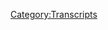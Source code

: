 {{Transcript
    | title         = [[297: January 17-18, 2013]]
    | caption       = [https://knowledgefight.libsyn.com/knowledge-fight-january-17-18-2013 Listen to this episode on Libsyn]
    | episodeNumber = [[297: January 17-18, 2013|297]]
    | length        = 02:24:03
}}

{{MessageBox
    | header     = Warning: Bot Generated Content
    | text       = This transcript was automatically generated by transcription software and likely contains many mistakes and misattributions. Please check the audio for definitive quotes, attribution, and context.
    | image      = N3yvass4myg91.webp
    | imagewidth = 50px
    | id         = warning
}}

{{TranscriptBlock
    | name      = Unknown Speaker
    | timestamp = 00:00:00.000
    | text      = Andy in Kansas, you're on the air, thanks for holding.
}}

{{TranscriptBlock
    | name      = Unknown Speaker
    | timestamp = 00:00:04.080
    | text      = Hello Alex, I'm a first time caller, I'm a huge fan, I love your work.
}}

{{TranscriptBlock
    | name      = Unknown Speaker
    | timestamp = 00:00:07.280
    | text      = I love you. Hey everybody, welcome back to Knowledge Fight, I'm Dan. Bob, Jordan. We're a couple dudes, like to sit around, drink novelty beverages, and talk a little bit about Alex Jones.
}}

{{TranscriptBlock
    | name      = Unknown Speaker
    | timestamp = 00:00:14.279
    | text      = Oh indeed we are, Dan. Jordan. Dan! Jordan.
}}

{{TranscriptBlock
    | name      = Unknown Speaker
    | timestamp = 00:00:17.719
    | text      = What's the best meal you've ever cooked for yourself? I mean, I've made some stir fries that were pretty good, I think that's about it.
}}

{{TranscriptBlock
    | name      = Unknown Speaker
    | timestamp = 00:00:23.920
    | text      = Not a home cook? I'm not really, I'm not very good at it. I burn things, I also am not very broad in my like of foods.
}}

{{TranscriptBlock
    | name      = Unknown Speaker
    | timestamp = 00:00:34.079
    | text      = Yeah, well that's true. As somebody who's cooked for you in the past, yes, that is definitely true.
}}

{{TranscriptBlock
    | name      = Unknown Speaker
    | timestamp = 00:00:38.280
    | text      = You made some nice burgers the other night. I famously have said many times that if it were an option, I would just take food pills.
}}

{{TranscriptBlock
    | name      = Unknown Speaker
    | timestamp = 00:00:44.880
    | text      = I probably would rather just not eat. I like some dishes and all that and I get the pleasure of eating, but it's not a big deal for me.
}}

{{TranscriptBlock
    | name      = Unknown Speaker
    | timestamp = 00:00:52.759
    | text      = I would take food replacement in a fucking heartbeat. That's disappointing. You don't like a good crunch?
}}

{{TranscriptBlock
    | name      = Unknown Speaker
    | timestamp = 00:00:58.039
    | text      = I don't mind it. But you don't have a visceral enjoyment of it. I eat to live, I don't live to eat as Benjamin Franklin, Thomas Jefferson once said.
}}

{{TranscriptBlock
    | name      = Unknown Speaker
    | timestamp = 00:01:06.560
    | text      = Benjamin Franklin, Thomas Jefferson. Exactly. What's his full name? Absolutely. I don't know, I would like to cook more, but I'm not good at it.
}}

{{TranscriptBlock
    | name      = Unknown Speaker
    | timestamp = 00:01:15.959
    | text      = Well when you get those peppers up and running, you're gonna have to cook with them, right? Maybe, or just eat them.
}}

{{TranscriptBlock
    | name      = Unknown Speaker
    | timestamp = 00:01:20.719
    | text      = Or you're just gonna eat them? Maybe. I don't know. We'll see. Okay, alright.
}}

{{TranscriptBlock
    | name      = Unknown Speaker
    | timestamp = 00:01:25.239
    | text      = Anyway, this is a show where I promise I'll maybe learn how to cook in the future. Don't judge me.
}}

{{TranscriptBlock
    | name      = Unknown Speaker
    | timestamp = 00:01:29.680
    | text      = I'm not judging you! Where did you get judgment from?
}}

{{TranscriptBlock
    | name      = Unknown Speaker
    | timestamp = 00:01:33.120
    | text      = And I know a lot about Alex Jones. And I only know what you tell me.
}}

{{TranscriptBlock
    | name      = Unknown Speaker
    | timestamp = 00:01:36.519
    | text      = That's correct. And this is gonna be a fun episode, I think. We will see. There's a lot of meat here on this table.
}}

{{TranscriptBlock
    | name      = Unknown Speaker
    | timestamp = 00:01:43.439
    | text      = Got a lot to go over today. This is gonna be pretty intense.
}}

{{TranscriptBlock
    | name      = Unknown Speaker
    | timestamp = 00:01:47.480
    | text      = Oh, okay. We're gonna be going over, we're in the past, we're gonna be going over January 17th and 18th, 2013.
}}

{{TranscriptBlock
    | name      = Unknown Speaker
    | timestamp = 00:01:54.480
    | text      = And I would say that this is a watershed day, a couple of days, on the Alex Jones program in 2013.
}}

{{TranscriptBlock
    | name      = Unknown Speaker
    | timestamp = 00:02:00.719
    | text      = Okay. For reasons you may expect, and reasons you have no idea about.
}}

{{TranscriptBlock
    | name      = Unknown Speaker
    | timestamp = 00:02:05.480
    | text      = The only way it could be a watershed one is if there are reasons that I could never possibly comprehend or predict.
}}

{{TranscriptBlock
    | name      = Unknown Speaker
    | timestamp = 00:02:11.479
    | text      = Well, the reasons you would expect are because, you know, we're going back to look over his coverage in the aftermath of Sandy Hook.
}}

{{TranscriptBlock
    | name      = Unknown Speaker
    | timestamp = 00:02:18.080
    | text      = Yeah. And so you would expect, well, there's some sort of big event in that narrative. Of course. Yeah.
}}

{{TranscriptBlock
    | name      = Unknown Speaker
    | timestamp = 00:02:22.479
    | text      = And there is. Okay. Well, that's good. But then there's something else, too. Oh, man.
}}

{{TranscriptBlock
    | name      = Unknown Speaker
    | timestamp = 00:02:26.879
    | text      = Yeah, it's crazy. And we'll get to that in a moment. But before we do, we've got to give a shout-out to a couple of people who have signed up and are supporting the show.
}}

{{TranscriptBlock
    | name      = Unknown Speaker
    | timestamp = 00:02:33.479
    | text      = That sounds wonderful. And make this kind of exploration possible.
}}

{{TranscriptBlock
    | name      = Unknown Speaker
    | timestamp = 00:02:36.280
    | text      = So first, Catherine, thank you so much. You are now policy wonk.
}}

{{TranscriptBlock
    | name      = Unknown Speaker
    | timestamp = 00:02:39.879
    | text      = I'm a policy wonk. Thank you, Catherine. Thanks, Catherine.
}}

{{TranscriptBlock
    | name      = Unknown Speaker
    | timestamp = 00:02:42.080
    | text      = Next, Daniel. Thank you so much. You are now policy wonk.
}}

{{TranscriptBlock
    | name      = Unknown Speaker
    | timestamp = 00:02:45.280
    | text      = I'm a policy wonk. Thank you, Daniel. Great name.
}}

{{TranscriptBlock
    | name      = Unknown Speaker
    | timestamp = 00:02:48.979
    | text      = Next, Teon. Thank you so much. You are now policy wonk.
}}

{{TranscriptBlock
    | name      = Unknown Speaker
    | timestamp = 00:02:52.680
    | text      = I'm a policy wonk. Thank you, Teon. Thank you.
}}

{{TranscriptBlock
    | name      = Unknown Speaker
    | timestamp = 00:02:55.680
    | text      = Next, I'd like to say thank you to somebody who donated and bumped it up to a little bit of an elevated level.
}}

{{TranscriptBlock
    | name      = Unknown Speaker
    | timestamp = 00:02:59.979
    | text      = What? We appreciate that, though, so very much. So Laura, thank you so much.
}}

{{TranscriptBlock
    | name      = Unknown Speaker
    | timestamp = 00:03:03.479
    | text      = You are now a technocrat. I'm a policy wonk.
}}

{{TranscriptBlock
    | name      = Unknown Speaker
    | timestamp = 00:03:06.479
    | text      = Four stars. Go home to your mother and tell her you're brilliant. Someone, someone,
}}

{{TranscriptBlock
    | name      = Unknown Speaker
    | timestamp = 00:03:10.479
    | text      = sodomite sent me a bucket of poop. Daddy Shark.
}}

{{TranscriptBlock
    | name      = Unknown Speaker
    | timestamp = 00:03:14.479
    | text      = Jar Jar Binks has a Caribbean black accent.
}}

{{TranscriptBlock
    | name      = Unknown Speaker
    | timestamp = 00:03:18.680
    | text      = He's a loser. Little, little kitty baby.
}}

{{TranscriptBlock
    | name      = Unknown Speaker
    | timestamp = 00:03:21.879
    | text      = I don't want to hate black people. I renounce Jesus Christ.
}}

{{TranscriptBlock
    | name      = Unknown Speaker
    | timestamp = 00:03:25.280
    | text      = Thank you so much, Laura. Thank you very much.
}}

{{TranscriptBlock
    | name      = Unknown Speaker
    | timestamp = 00:03:27.280
    | text      = That would be hilarious if it was Laura Loomer. It would be. She listened to our coverage of her freak out and she was like,
}}

{{TranscriptBlock
    | name      = Unknown Speaker
    | timestamp = 00:03:32.479
    | text      = God, this show is great. I can assure you, not Loomer. Not her?
}}

{{TranscriptBlock
    | name      = Unknown Speaker
    | timestamp = 00:03:35.780
    | text      = No, but if you'd like the show and you'd like to sign up and support what we're doing,
}}

{{TranscriptBlock
    | name      = Unknown Speaker
    | timestamp = 00:03:38.780
    | text      = you can go to our website knowledgefight.com. Click the button that says support the show.
}}

{{TranscriptBlock
    | name      = Unknown Speaker
    | timestamp = 00:03:42.080
    | text      = We would appreciate it. Please do. And one more shout out.
}}

{{TranscriptBlock
    | name      = Unknown Speaker
    | timestamp = 00:03:44.879
    | text      = Very special shout out going out to Joseph.
}}

{{TranscriptBlock
    | name      = Unknown Speaker
    | timestamp = 00:03:47.780
    | text      = He got in touch with us after we talked about the Illuminati card game
}}

{{TranscriptBlock
    | name      = Unknown Speaker
    | timestamp = 00:03:50.879
    | text      = and he had some decks of the Illuminati New World Order set from 1994.
}}

{{TranscriptBlock
    | name      = Unknown Speaker
    | timestamp = 00:03:57.080
    | text      = Oh, man. And we got those in the mail.
}}

{{TranscriptBlock
    | name      = Unknown Speaker
    | timestamp = 00:03:59.879
    | text      = I've been looking through these. They're the coolest fucking thing in the world.
}}

{{TranscriptBlock
    | name      = Unknown Speaker
    | timestamp = 00:04:02.680
    | text      = Yeah, I know. I took a look at them and I want to I want to own them in my private space.
}}

{{TranscriptBlock
    | name      = Unknown Speaker
    | timestamp = 00:04:07.379
    | text      = The art style is amazing. They look fantastic. They feel good in your hands.
}}

{{TranscriptBlock
    | name      = Unknown Speaker
    | timestamp = 00:04:13.479
    | text      = They have a good mouth feel as well. Absolutely. They spark joy.
}}

{{TranscriptBlock
    | name      = Unknown Speaker
    | timestamp = 00:04:17.579
    | text      = They do spark joy. And so, Joseph, thank you so much.
}}

{{TranscriptBlock
    | name      = Unknown Speaker
    | timestamp = 00:04:20.879
    | text      = We really appreciate it. And I can think of no other way to formally repay you
}}

{{TranscriptBlock
    | name      = Unknown Speaker
    | timestamp = 00:04:26.279
    | text      = and express our gratitude other than to declare you, sir, a raptor princess.
}}

{{TranscriptBlock
    | name      = Unknown Speaker
    | timestamp = 00:04:31.680
    | text      = I'm a policy wonk or go home to your mother and tell her you're brilliant.
}}

{{TranscriptBlock
    | name      = Unknown Speaker
    | timestamp = 00:04:35.579
    | text      = Someone someone sodomites sent me a bucket of poop. Daddy shark.
}}

{{TranscriptBlock
    | name      = Unknown Speaker
    | timestamp = 00:04:40.680
    | text      = Jar Jar Binks has a Caribbean black accent.
}}

{{TranscriptBlock
    | name      = Unknown Speaker
    | timestamp = 00:04:44.879
    | text      = He's a loser little little titty baby.
}}

{{TranscriptBlock
    | name      = Unknown Speaker
    | timestamp = 00:04:48.079
    | text      = I don't want to hate black people. I renounce Jesus Christ.
}}

{{TranscriptBlock
    | name      = Unknown Speaker
    | timestamp = 00:04:51.680
    | text      = I know how to read.
}}

{{TranscriptBlock
    | name      = Unknown Speaker
    | timestamp = 00:04:55.379
    | text      = I am out of control. I've never really seen a lot of white racism in my life.
}}

{{TranscriptBlock
    | name      = Unknown Speaker
    | timestamp = 00:04:59.379
    | text      = I really haven't. I bet you money. There are a few living black people
}}

{{TranscriptBlock
    | name      = Unknown Speaker
    | timestamp = 00:05:02.879
    | text      = that have been abused by white people as much as I have been abused by black people.
}}

{{TranscriptBlock
    | name      = Unknown Speaker
    | timestamp = 00:05:07.980
    | text      = Adolf Hitler, Joseph Stalin, both those guys were complete badasses.
}}

{{TranscriptBlock
    | name      = Unknown Speaker
    | timestamp = 00:05:12.680
    | text      = Complete studs. Welcome to McDonald's.
}}

{{TranscriptBlock
    | name      = Unknown Speaker
    | timestamp = 00:05:15.680
    | text      = May I help you? I'm Bernie Sanders. Thank you so much, Joseph.
}}

{{TranscriptBlock
    | name      = Unknown Speaker
    | timestamp = 00:05:19.480
    | text      = We really appreciate it. Thank you very much, Joseph.
}}

{{TranscriptBlock
    | name      = Unknown Speaker
    | timestamp = 00:05:22.079
    | text      = I always forget that the our highest honor is also our saddest draw.
}}

{{TranscriptBlock
    | name      = Unknown Speaker
    | timestamp = 00:05:27.480
    | text      = It's a little too long. I might I know I just mean the ending is so brutal.
}}

{{TranscriptBlock
    | name      = Unknown Speaker
    | timestamp = 00:05:32.079
    | text      = Yeah, I might need to do some tweaks. I am very seriously considering
}}

{{TranscriptBlock
    | name      = Unknown Speaker
    | timestamp = 00:05:35.779
    | text      = and have put minimal effort,
}}

{{TranscriptBlock
    | name      = Unknown Speaker
    | timestamp = 00:05:37.779
    | text      = but some effort okay into a couple attempts to make new sound bites for the the drops.
}}

{{TranscriptBlock
    | name      = Unknown Speaker
    | timestamp = 00:05:43.879
    | text      = Yeah, and that will happen eventually. Of course.
}}

{{TranscriptBlock
    | name      = Unknown Speaker
    | timestamp = 00:05:45.980
    | text      = Once one of these little attempts that I make catches fire.
}}

{{TranscriptBlock
    | name      = Unknown Speaker
    | timestamp = 00:05:49.279
    | text      = Yeah moves forward the way I intended to.
}}

{{TranscriptBlock
    | name      = Unknown Speaker
    | timestamp = 00:05:52.279
    | text      = All right, so let's get down to business today.
}}

{{TranscriptBlock
    | name      = Unknown Speaker
    | timestamp = 00:05:54.180
    | text      = We are going to jump in here is an out of context drop
}}

{{TranscriptBlock
    | name      = Unknown Speaker
    | timestamp = 00:05:56.980
    | text      = from one of these here shows Barack Obama is not my father.
}}

{{TranscriptBlock
    | name      = Unknown Speaker
    | timestamp = 00:06:01.480
    | text      = I'm my father. What? Okay.
}}

{{TranscriptBlock
    | name      = Unknown Speaker
    | timestamp = 00:06:05.180
    | text      = He's his own father dreams of my father me.
}}

{{TranscriptBlock
    | name      = Unknown Speaker
    | timestamp = 00:06:07.480
    | text      = Yeah, so let's jump in to the actual episode
}}

{{TranscriptBlock
    | name      = Unknown Speaker
    | timestamp = 00:06:11.279
    | text      = and we will start here on the 17th January 17th 2013.
}}

{{TranscriptBlock
    | name      = Unknown Speaker
    | timestamp = 00:06:15.079
    | text      = Here is where Alex's head is at.
}}

{{TranscriptBlock
    | name      = Unknown Speaker
    | timestamp = 00:06:18.079
    | text      = He's covering a little bit of a news story that he finds very exciting.
}}

{{TranscriptBlock
    | name      = Unknown Speaker
    | timestamp = 00:06:22.680
    | text      = This is also up at infowars.com mayor predicts Waco style standoff
}}

{{TranscriptBlock
    | name      = Unknown Speaker
    | timestamp = 00:06:27.180
    | text      = in response to Obama gun confiscation expressing his opinion to the New York Safe Act.
}}

{{TranscriptBlock
    | name      = Unknown Speaker
    | timestamp = 00:06:32.579
    | text      = Gloversville mayor Dayton King is a sensationally worn at any federal gun confiscation program
}}

{{TranscriptBlock
    | name      = Unknown Speaker
    | timestamp = 00:06:38.779
    | text      = could lead to Waco style standoff in rural areas of America.
}}

{{TranscriptBlock
    | name      = Unknown Speaker
    | timestamp = 00:06:42.980
    | text      = And we're going to be going over that and I want to get that mayor on ASAP.
}}

{{TranscriptBlock
    | name      = Unknown Speaker
    | timestamp = 00:06:47.379
    | text      = Sue how you feeling so a mayor is warning everyone that there will be mass Waco standoffs
}}

{{TranscriptBlock
    | name      = Unknown Speaker
    | timestamp = 00:06:57.180
    | text      = all across the rural United States when the gun grab that isn't coming comes
}}

{{TranscriptBlock
    | name      = Unknown Speaker
    | timestamp = 00:07:01.680
    | text      = that might be what your perception is based on what Alex is saying,
}}

{{TranscriptBlock
    | name      = Unknown Speaker
    | timestamp = 00:07:04.779
    | text      = but I'm not sure if that's what he's actually saying.
}}

{{TranscriptBlock
    | name      = Unknown Speaker
    | timestamp = 00:07:06.879
    | text      = Okay, so Dayton King was the mayor of Gloversville, New York.
}}

{{TranscriptBlock
    | name      = Unknown Speaker
    | timestamp = 00:07:10.279
    | text      = It's a town kind of in the middle of the state which was once a hub in the glove making industry.
}}

{{TranscriptBlock
    | name      = Unknown Speaker
    | timestamp = 00:07:14.579
    | text      = Hence its name from the 1880s to the 1950s.
}}

{{TranscriptBlock
    | name      = Unknown Speaker
    | timestamp = 00:07:17.579
    | text      = 90% of gloves that were sold in the country came through the leather
}}

{{TranscriptBlock
    | name      = Unknown Speaker
    | timestamp = 00:07:20.680
    | text      = and tanning industries in Gloversville.
}}

{{TranscriptBlock
    | name      = Unknown Speaker
    | timestamp = 00:07:22.879
    | text      = There were over a hundred leather and glove companies in the town at its peak in the 1960s
}}

{{TranscriptBlock
    | name      = Unknown Speaker
    | timestamp = 00:07:27.180
    | text      = and 70s the town was devastated as foreign suppliers became ascendant in the glove business
}}

{{TranscriptBlock
    | name      = Unknown Speaker
    | timestamp = 00:07:32.180
    | text      = and the New York State pure water program
}}

{{TranscriptBlock
    | name      = Unknown Speaker
    | timestamp = 00:07:34.180
    | text      = in the federal Clean Water Act made it much more expensive for leather tanneries to do their business.
}}

{{TranscriptBlock
    | name      = Unknown Speaker
    | timestamp = 00:07:39.480
    | text      = Tanneries are a super polluting business
}}

{{TranscriptBlock
    | name      = Unknown Speaker
    | timestamp = 00:07:41.480
    | text      = as the chemical runoff from the tanning process has a bad tendency to contaminate water supplies
}}

{{TranscriptBlock
    | name      = Unknown Speaker
    | timestamp = 00:07:46.379
    | text      = if not disposed of properly which is something that adds tons of expense to a business.
}}

{{TranscriptBlock
    | name      = Unknown Speaker
    | timestamp = 00:07:51.379
    | text      = From 1950 to 19, I'm sorry, from 1950 to 2010,
}}

{{TranscriptBlock
    | name      = Unknown Speaker
    | timestamp = 00:07:55.480
    | text      = Gloversville lost a full third of its population
}}

{{TranscriptBlock
    | name      = Unknown Speaker
    | timestamp = 00:07:57.980
    | text      = going from about 23,600 residents to about 15,600.
}}

{{TranscriptBlock
    | name      = Unknown Speaker
    | timestamp = 00:08:03.379
    | text      = All in all it's a tragic example of a city built on a single industry
}}

{{TranscriptBlock
    | name      = Unknown Speaker
    | timestamp = 00:08:06.779
    | text      = which we discovered too late was killing the planet and people due to the industry's byproducts.
}}

{{TranscriptBlock
    | name      = Unknown Speaker
    | timestamp = 00:08:11.680
    | text      = Yeah, that's actually a Douglas Adams bit.
}}

{{TranscriptBlock
    | name      = Unknown Speaker
    | timestamp = 00:08:15.180
    | text      = Well, Gloversville?
}}

{{TranscriptBlock
    | name      = Unknown Speaker
    | timestamp = 00:08:16.680
    | text      = No, no, no, whenever a single town becomes too dependent on any one industry,
}}

{{TranscriptBlock
    | name      = Unknown Speaker
    | timestamp = 00:08:22.279
    | text      = you know, people start paying for things with shoes.
}}

{{TranscriptBlock
    | name      = Unknown Speaker
    | timestamp = 00:08:24.980
    | text      = That's a whole thing.
}}

{{TranscriptBlock
    | name      = Unknown Speaker
    | timestamp = 00:08:26.779
    | text      = It was a Douglas Adams bit.
}}

{{TranscriptBlock
    | name      = Unknown Speaker
    | timestamp = 00:08:27.680
    | text      = Sure.
}}

{{TranscriptBlock
    | name      = Unknown Speaker
    | timestamp = 00:08:28.079
    | text      = It was good.
}}

{{TranscriptBlock
    | name      = Unknown Speaker
    | timestamp = 00:08:28.579
    | text      = Anyway, what I was talking about has nothing to do with Dayton King
}}

{{TranscriptBlock
    | name      = Unknown Speaker
    | timestamp = 00:08:31.180
    | text      = but sometimes I like to take a little walk and give folks a little context
}}

{{TranscriptBlock
    | name      = Unknown Speaker
    | timestamp = 00:08:33.980
    | text      = about the smaller towns we end up discussing.
}}

{{TranscriptBlock
    | name      = Unknown Speaker
    | timestamp = 00:08:35.679
    | text      = Yeah, I thought that was going to come to some kind of fruition,
}}

{{TranscriptBlock
    | name      = Unknown Speaker
    | timestamp = 00:08:39.679
    | text      = but now that was just a fun fact.
}}

{{TranscriptBlock
    | name      = Unknown Speaker
    | timestamp = 00:08:41.480
    | text      = That's what Gloversville is.
}}

{{TranscriptBlock
    | name      = Unknown Speaker
    | timestamp = 00:08:42.980
    | text      = Fun fact.
}}

{{TranscriptBlock
    | name      = Unknown Speaker
    | timestamp = 00:08:43.480
    | text      = Yeah.
}}

{{TranscriptBlock
    | name      = Unknown Speaker
    | timestamp = 00:08:43.980
    | text      = Dayton King was mayor of Gloversville from 2010 to 2018.
}}

{{TranscriptBlock
    | name      = Unknown Speaker
    | timestamp = 00:08:47.179
    | text      = The end of King's time as mayor is a completely fucked up story,
}}

{{TranscriptBlock
    | name      = Unknown Speaker
    | timestamp = 00:08:50.679
    | text      = which I will tell you now.
}}

{{TranscriptBlock
    | name      = Unknown Speaker
    | timestamp = 00:08:52.279
    | text      = King was elected for the first time to a four-year term in 2010,
}}

{{TranscriptBlock
    | name      = Unknown Speaker
    | timestamp = 00:08:56.080
    | text      = then re-elected in 2014.
}}

{{TranscriptBlock
    | name      = Unknown Speaker
    | timestamp = 00:08:58.080
    | text      = He decided to run again in 2018,
}}

{{TranscriptBlock
    | name      = Unknown Speaker
    | timestamp = 00:09:00.279
    | text      = and when the votes came in it was announced that he'd lost to a local firefighter
}}

{{TranscriptBlock
    | name      = Unknown Speaker
    | timestamp = 00:09:03.779
    | text      = named William Bill Roback Jr.
}}

{{TranscriptBlock
    | name      = Unknown Speaker
    | timestamp = 00:09:06.580
    | text      = The vote was really close though,
}}

{{TranscriptBlock
    | name      = Unknown Speaker
    | timestamp = 00:09:07.980
    | text      = and after a recount it was found that there were miscounts in a couple districts
}}

{{TranscriptBlock
    | name      = Unknown Speaker
    | timestamp = 00:09:11.379
    | text      = and they were enough to give King the win by a margin of 28 votes.
}}

{{TranscriptBlock
    | name      = Unknown Speaker
    | timestamp = 00:09:15.179
    | text      = Roback took the news gracefully and congratulated King on his win.
}}

{{TranscriptBlock
    | name      = Unknown Speaker
    | timestamp = 00:09:18.580
    | text      = Everybody moved forward.
}}

{{TranscriptBlock
    | name      = Unknown Speaker
    | timestamp = 00:09:19.679
    | text      = Great.
}}

{{TranscriptBlock
    | name      = Unknown Speaker
    | timestamp = 00:09:20.379
    | text      = End of story.
}}

{{TranscriptBlock
    | name      = Unknown Speaker
    | timestamp = 00:09:21.679
    | text      = End of story.
}}

{{TranscriptBlock
    | name      = Unknown Speaker
    | timestamp = 00:09:22.879
    | text      = There's nothing further to report here.
}}

{{TranscriptBlock
    | name      = Unknown Speaker
    | timestamp = 00:09:24.879
    | text      = We're just going to move on.
}}

{{TranscriptBlock
    | name      = Unknown Speaker
    | timestamp = 00:09:25.879
    | text      = Gloversville is a wonderful city.
}}

{{TranscriptBlock
    | name      = Unknown Speaker
    | timestamp = 00:09:27.179
    | text      = You don't notice the weirdness that his term ended in 2018,
}}

{{TranscriptBlock
    | name      = Unknown Speaker
    | timestamp = 00:09:30.580
    | text      = but he won that election?
}}

{{TranscriptBlock
    | name      = Unknown Speaker
    | timestamp = 00:09:31.679
    | text      = I did notice that.
}}

{{TranscriptBlock
    | name      = Unknown Speaker
    | timestamp = 00:09:32.580
    | text      = Why is that?
}}

{{TranscriptBlock
    | name      = Unknown Speaker
    | timestamp = 00:09:33.379
    | text      = It's an interesting situation.
}}

{{TranscriptBlock
    | name      = Unknown Speaker
    | timestamp = 00:09:34.879
    | text      = Well, it turns out King was forced to resign as mayor on January 9th, 2019
}}

{{TranscriptBlock
    | name      = Unknown Speaker
    | timestamp = 00:09:38.779
    | text      = after he was arrested.
}}

{{TranscriptBlock
    | name      = Unknown Speaker
    | timestamp = 00:09:40.279
    | text      = What was he arrested for, you ask?
}}

{{TranscriptBlock
    | name      = Unknown Speaker
    | timestamp = 00:09:41.779
    | text      = Well, he got caught sneaking into government property after hours
}}

{{TranscriptBlock
    | name      = Unknown Speaker
    | timestamp = 00:09:44.879
    | text      = and stealing postage from the city for personal use,
}}

{{TranscriptBlock
    | name      = Unknown Speaker
    | timestamp = 00:09:47.480
    | text      = and then falsified records to cover his tracks.
}}

{{TranscriptBlock
    | name      = Unknown Speaker
    | timestamp = 00:09:51.879
    | text      = Whose stamps?
}}

{{TranscriptBlock
    | name      = Unknown Speaker
    | timestamp = 00:09:52.779
    | text      = Yep.
}}

{{TranscriptBlock
    | name      = Unknown Speaker
    | timestamp = 00:09:53.279
    | text      = Whose stamps that took a cup?
}}

{{TranscriptBlock
    | name      = Unknown Speaker
    | timestamp = 00:09:54.279
    | text      = Well, electronic stamps probably, but yeah.
}}

{{TranscriptBlock
    | name      = Unknown Speaker
    | timestamp = 00:09:56.679
    | text      = He was charged with a felony,
}}

{{TranscriptBlock
    | name      = Unknown Speaker
    | timestamp = 00:09:58.080
    | text      = but in a plea deal he was allowed just to step down as mayor
}}

{{TranscriptBlock
    | name      = Unknown Speaker
    | timestamp = 00:10:00.879
    | text      = and pay back the $473 he stole in stamps.
}}

{{TranscriptBlock
    | name      = Unknown Speaker
    | timestamp = 00:10:03.580
    | text      = $473 in stamps!
}}

{{TranscriptBlock
    | name      = Unknown Speaker
    | timestamp = 00:10:05.580
    | text      = That was it!
}}

{{TranscriptBlock
    | name      = Unknown Speaker
    | timestamp = 00:10:06.480
    | text      = That's it.
}}

{{TranscriptBlock
    | name      = Unknown Speaker
    | timestamp = 00:10:06.980
    | text      = That was it!
}}

{{TranscriptBlock
    | name      = Unknown Speaker
    | timestamp = 00:10:07.480
    | text      = Yep.
}}

{{TranscriptBlock
    | name      = Unknown Speaker
    | timestamp = 00:10:07.980
    | text      = Oh my god.
}}

{{TranscriptBlock
    | name      = Unknown Speaker
    | timestamp = 00:10:08.779
    | text      = Even, I will admit, that's a little bit lame.
}}

{{TranscriptBlock
    | name      = Unknown Speaker
    | timestamp = 00:10:11.279
    | text      = Who doesn't steal office supplies, you know?
}}

{{TranscriptBlock
    | name      = Unknown Speaker
    | timestamp = 00:10:13.279
    | text      = Yeah, come on.
}}

{{TranscriptBlock
    | name      = Unknown Speaker
    | timestamp = 00:10:13.779
    | text      = Maybe $473 in postage is a little, you know, getting some...
}}

{{TranscriptBlock
    | name      = Unknown Speaker
    | timestamp = 00:10:17.480
    | text      = It's a little much.
}}

{{TranscriptBlock
    | name      = Unknown Speaker
    | timestamp = 00:10:18.279
    | text      = Yeah.
}}

{{TranscriptBlock
    | name      = Unknown Speaker
    | timestamp = 00:10:18.779
    | text      = It's a lot of postage.
}}

{{TranscriptBlock
    | name      = Unknown Speaker
    | timestamp = 00:10:19.580
    | text      = Where is he sending it to?
}}

{{TranscriptBlock
    | name      = Unknown Speaker
    | timestamp = 00:10:20.379
    | text      = Right.
}}

{{TranscriptBlock
    | name      = Unknown Speaker
    | timestamp = 00:10:20.879
    | text      = Is he Larry Nichols making $437 worth of calls to Nicaragua?
}}

{{TranscriptBlock
    | name      = Unknown Speaker
    | timestamp = 00:10:25.279
    | text      = I mean, who knows?
}}

{{TranscriptBlock
    | name      = Unknown Speaker
    | timestamp = 00:10:26.080
    | text      = Who knows?
}}

{{TranscriptBlock
    | name      = Unknown Speaker
    | timestamp = 00:10:27.279
    | text      = But you know, it's a lot of postage to steal.
}}

{{TranscriptBlock
    | name      = Unknown Speaker
    | timestamp = 00:10:29.580
    | text      = And maybe it's unbecoming for a mayor to falsify records
}}

{{TranscriptBlock
    | name      = Unknown Speaker
    | timestamp = 00:10:32.080
    | text      = to cover up his theft of office supplies,
}}

{{TranscriptBlock
    | name      = Unknown Speaker
    | timestamp = 00:10:34.279
    | text      = but if this was really the only thing about Dayton King that was sketchy,
}}

{{TranscriptBlock
    | name      = Unknown Speaker
    | timestamp = 00:10:36.980
    | text      = I might say, eh, whatever.
}}

{{TranscriptBlock
    | name      = Unknown Speaker
    | timestamp = 00:10:38.580
    | text      = Who cares?
}}

{{TranscriptBlock
    | name      = Unknown Speaker
    | timestamp = 00:10:39.279
    | text      = Yeah, all in all it's lame.
}}

{{TranscriptBlock
    | name      = Unknown Speaker
    | timestamp = 00:10:40.879
    | text      = Yeah, a little bit.
}}

{{TranscriptBlock
    | name      = Unknown Speaker
    | timestamp = 00:10:41.779
    | text      = Yeah, yeah.
}}

{{TranscriptBlock
    | name      = Unknown Speaker
    | timestamp = 00:10:42.279
    | text      = However, this is not the first time that Mayor King has been arrested while in office.
}}

{{TranscriptBlock
    | name      = Unknown Speaker
    | timestamp = 00:10:45.580
    | text      = Poor postage.
}}

{{TranscriptBlock
    | name      = Unknown Speaker
    | timestamp = 00:10:46.580
    | text      = Nope.
}}

{{TranscriptBlock
    | name      = Unknown Speaker
    | timestamp = 00:10:47.080
    | text      = He's a serial postage thief.
}}

{{TranscriptBlock
    | name      = Unknown Speaker
    | timestamp = 00:10:48.279
    | text      = If only.
}}

{{TranscriptBlock
    | name      = Unknown Speaker
    | timestamp = 00:10:48.779
    | text      = Wait, he's been arrested before in office?
}}

{{TranscriptBlock
    | name      = Unknown Speaker
    | timestamp = 00:10:50.879
    | text      = You bet.
}}

{{TranscriptBlock
    | name      = Unknown Speaker
    | timestamp = 00:10:51.379
    | text      = Why did you say that?
}}

{{TranscriptBlock
    | name      = Unknown Speaker
    | timestamp = 00:10:52.480
    | text      = Fairly recently.
}}

{{TranscriptBlock
    | name      = Unknown Speaker
    | timestamp = 00:10:53.279
    | text      = Why did you say that part?
}}

{{TranscriptBlock
    | name      = Unknown Speaker
    | timestamp = 00:10:54.480
    | text      = Well, because it was fairly recently, and this guy is a dick.
}}

{{TranscriptBlock
    | name      = Unknown Speaker
    | timestamp = 00:10:58.980
    | text      = The previous time happened during the 2018 mayoral race,
}}

{{TranscriptBlock
    | name      = Unknown Speaker
    | timestamp = 00:11:02.980
    | text      = and it had to do with him committing official misconduct,
}}

{{TranscriptBlock
    | name      = Unknown Speaker
    | timestamp = 00:11:05.580
    | text      = the result of him reviewing the personnel file of his opponent in the race,
}}

{{TranscriptBlock
    | name      = Unknown Speaker
    | timestamp = 00:11:09.580
    | text      = William Roback Jr., from his time as a firefighter,
}}

{{TranscriptBlock
    | name      = Unknown Speaker
    | timestamp = 00:11:12.980
    | text      = and releasing that information on air during a debate.
}}

{{TranscriptBlock
    | name      = Unknown Speaker
    | timestamp = 00:11:16.179
    | text      = Kind of makes it mind-blowing that Roback gracefully accepted losing by 28 votes
}}

{{TranscriptBlock
    | name      = Unknown Speaker
    | timestamp = 00:11:22.080
    | text      = after that kind of shit was pulled during the election.
}}

{{TranscriptBlock
    | name      = Unknown Speaker
    | timestamp = 00:11:25.379
    | text      = So King ended up pleading guilty to second-degree harassment.
}}

{{TranscriptBlock
    | name      = Unknown Speaker
    | timestamp = 00:11:28.279
    | text      = It was made to, quote,
}}

{{TranscriptBlock
    | name      = Unknown Speaker
    | timestamp = 00:11:29.279
    | text      = write a letter of apology to Roback in the Gloversville Firefighters Union
}}

{{TranscriptBlock
    | name      = Unknown Speaker
    | timestamp = 00:11:32.980
    | text      = for violating a state civil rights law.
}}

{{TranscriptBlock
    | name      = Unknown Speaker
    | timestamp = 00:11:36.080
    | text      = He was out there violating people's civil rights.
}}

{{TranscriptBlock
    | name      = Unknown Speaker
    | timestamp = 00:11:38.379
    | text      = No, no, no, don't you not get to be mayor if you do that.
}}

{{TranscriptBlock
    | name      = Unknown Speaker
    | timestamp = 00:11:40.779
    | text      = Well, yeah.
}}

{{TranscriptBlock
    | name      = Unknown Speaker
    | timestamp = 00:11:41.279
    | text      = If you violate civil rights, we have like a rule that's like, can't be mayor anymore, right?
}}

{{TranscriptBlock
    | name      = Unknown Speaker
    | timestamp = 00:11:45.379
    | text      = No, you can't violate civil rights.
}}

{{TranscriptBlock
    | name      = Unknown Speaker
    | timestamp = 00:11:48.080
    | text      = And then just be like, okay, cool, great win.
}}

{{TranscriptBlock
    | name      = Unknown Speaker
    | timestamp = 00:11:50.279
    | text      = It was stamps.
}}

{{TranscriptBlock
    | name      = Unknown Speaker
    | timestamp = 00:11:51.080
    | text      = It was stamps that took him down.
}}

{{TranscriptBlock
    | name      = Unknown Speaker
    | timestamp = 00:11:52.679
    | text      = God damn it.
}}

{{TranscriptBlock
    | name      = Unknown Speaker
    | timestamp = 00:11:53.779
    | text      = That is America in all that God, that's a microcosm of everything that America stands for.
}}

{{TranscriptBlock
    | name      = Unknown Speaker
    | timestamp = 00:12:00.080
    | text      = Kind of seems like a real piece of shit.
}}

{{TranscriptBlock
    | name      = Unknown Speaker
    | timestamp = 00:12:01.580
    | text      = Yeah.
}}

{{TranscriptBlock
    | name      = Unknown Speaker
    | timestamp = 00:12:02.080
    | text      = Kind of guy who would violate his opponent's civil rights in order to win a fucking mayoral race.
}}

{{TranscriptBlock
    | name      = Unknown Speaker
    | timestamp = 00:12:06.679
    | text      = So anyway, back to back in 2013, he was interviewed on the local news
}}

{{TranscriptBlock
    | name      = Unknown Speaker
    | timestamp = 00:12:11.580
    | text      = and there's like an eight-second clip
}}

{{TranscriptBlock
    | name      = Unknown Speaker
    | timestamp = 00:12:13.080
    | text      = where he says that most people will turn in their guns and go along with buybacks,
}}

{{TranscriptBlock
    | name      = Unknown Speaker
    | timestamp = 00:12:16.379
    | text      = but there's some people who won't predict a Waco situation that won't end well.
}}

{{TranscriptBlock
    | name      = Unknown Speaker
    | timestamp = 00:12:20.080
    | text      = It's not even really clear that he's voicing opposition to gun laws in the clip,
}}

{{TranscriptBlock
    | name      = Unknown Speaker
    | timestamp = 00:12:25.279
    | text      = just that he sees some possible negative consequences.
}}

{{TranscriptBlock
    | name      = Unknown Speaker
    | timestamp = 00:12:27.879
    | text      = Oh, so he's just like, hey man, there's some crazies.
}}

{{TranscriptBlock
    | name      = Unknown Speaker
    | timestamp = 00:12:30.480
    | text      = I'm not sure if he's even speaking of them negatively.
}}

{{TranscriptBlock
    | name      = Unknown Speaker
    | timestamp = 00:12:33.179
    | text      = This clip's too short.
}}

{{TranscriptBlock
    | name      = Unknown Speaker
    | timestamp = 00:12:34.480
    | text      = Right, right, right.
}}

{{TranscriptBlock
    | name      = Unknown Speaker
    | timestamp = 00:12:35.080
    | text      = I don't know.
}}

{{TranscriptBlock
    | name      = Unknown Speaker
    | timestamp = 00:12:35.779
    | text      = Okay.
}}

{{TranscriptBlock
    | name      = Unknown Speaker
    | timestamp = 00:12:36.179
    | text      = I don't know what he's saying, neither do they.
}}

{{TranscriptBlock
    | name      = Unknown Speaker
    | timestamp = 00:12:38.179
    | text      = Paul Joseph Watson wrote an article on Infowars
}}

{{TranscriptBlock
    | name      = Unknown Speaker
    | timestamp = 00:12:40.279
    | text      = that claimed that the clip was a strong voice of opposition to gun bills
}}

{{TranscriptBlock
    | name      = Unknown Speaker
    | timestamp = 00:12:43.279
    | text      = and a whole lot of the right-wing media picked up on that is the spin,
}}

{{TranscriptBlock
    | name      = Unknown Speaker
    | timestamp = 00:12:45.779
    | text      = which is what Alex is doing here.
}}

{{TranscriptBlock
    | name      = Unknown Speaker
    | timestamp = 00:12:47.580
    | text      = Alex doesn't know what he's talking about and as per usual,
}}

{{TranscriptBlock
    | name      = Unknown Speaker
    | timestamp = 00:12:50.179
    | text      = the guy he's building up as a good guy in government, standing up for your guns,
}}

{{TranscriptBlock
    | name      = Unknown Speaker
    | timestamp = 00:12:53.980
    | text      = is actually a stamp-stealing local election Nixon.
}}

{{TranscriptBlock
    | name      = Unknown Speaker
    | timestamp = 00:12:58.980
    | text      = Naturally.
}}

{{TranscriptBlock
    | name      = Unknown Speaker
    | timestamp = 00:12:59.779
    | text      = Good times.
}}

{{TranscriptBlock
    | name      = Unknown Speaker
    | timestamp = 00:13:00.379
    | text      = Why are they always together?
}}

{{TranscriptBlock
    | name      = Unknown Speaker
    | timestamp = 00:13:01.879
    | text      = They're always together.
}}

{{TranscriptBlock
    | name      = Unknown Speaker
    | timestamp = 00:13:02.980
    | text      = All the con men stick together.
}}

{{TranscriptBlock
    | name      = Unknown Speaker
    | timestamp = 00:13:04.179
    | text      = But I don't know if this guy ever actually even shows up.
}}

{{TranscriptBlock
    | name      = Unknown Speaker
    | timestamp = 00:13:06.379
    | text      = I know that Alex wants to get him on.
}}

{{TranscriptBlock
    | name      = Unknown Speaker
    | timestamp = 00:13:07.980
    | text      = Right.
}}

{{TranscriptBlock
    | name      = Unknown Speaker
    | timestamp = 00:13:08.580
    | text      = But it's just because he said something about guns.
}}

{{TranscriptBlock
    | name      = Unknown Speaker
    | timestamp = 00:13:10.879
    | text      = Right, right, right.
}}

{{TranscriptBlock
    | name      = Unknown Speaker
    | timestamp = 00:13:11.679
    | text      = So...
}}

{{TranscriptBlock
    | name      = Unknown Speaker
    | timestamp = 00:13:12.379
    | text      = God, I hate people.
}}

{{TranscriptBlock
    | name      = Unknown Speaker
    | timestamp = 00:13:13.379
    | text      = Nah.
}}

{{TranscriptBlock
    | name      = Unknown Speaker
    | timestamp = 00:13:14.779
    | text      = Nah.
}}

{{TranscriptBlock
    | name      = Unknown Speaker
    | timestamp = 00:13:15.279
    | text      = I'm not doing great with the people at the moment.
}}

{{TranscriptBlock
    | name      = Unknown Speaker
    | timestamp = 00:13:20.580
    | text      = With the people.
}}

{{TranscriptBlock
    | name      = Unknown Speaker
    | timestamp = 00:13:21.379
    | text      = With the people.
}}

{{TranscriptBlock
    | name      = Unknown Speaker
    | timestamp = 00:13:22.179
    | text      = I'm having some struggles.
}}

{{TranscriptBlock
    | name      = Unknown Speaker
    | timestamp = 00:13:23.980
    | text      = People struggles.
}}

{{TranscriptBlock
    | name      = Unknown Speaker
    | timestamp = 00:13:25.179
    | text      = Yeah.
}}

{{TranscriptBlock
    | name      = Unknown Speaker
    | timestamp = 00:13:25.779
    | text      = It's something normal to have in 2019, I think.
}}

{{TranscriptBlock
    | name      = Unknown Speaker
    | timestamp = 00:13:29.279
    | text      = I feel like, yeah.
}}

{{TranscriptBlock
    | name      = Unknown Speaker
    | timestamp = 00:13:30.179
    | text      = So speaking of people you might struggle with,
}}

{{TranscriptBlock
    | name      = Unknown Speaker
    | timestamp = 00:13:32.580
    | text      = Alex has a guest here on the 17th
}}

{{TranscriptBlock
    | name      = Unknown Speaker
    | timestamp = 00:13:35.480
    | text      = and it's gonna be interesting to learn a little bit more about this guy.
}}

{{TranscriptBlock
    | name      = Unknown Speaker
    | timestamp = 00:13:39.480
    | text      = He is a sheriff and...
}}

{{TranscriptBlock
    | name      = Unknown Speaker
    | timestamp = 00:13:41.080
    | text      = Oh no, I'm already out.
}}

{{TranscriptBlock
    | name      = Unknown Speaker
    | timestamp = 00:13:42.279
    | text      = Pass, pass.
}}

{{TranscriptBlock
    | name      = Unknown Speaker
    | timestamp = 00:13:43.379
    | text      = Pass, move on to the lightning round.
}}

{{TranscriptBlock
    | name      = Unknown Speaker
    | timestamp = 00:13:45.580
    | text      = He is interested in saying that,
}}

{{TranscriptBlock
    | name      = Unknown Speaker
    | timestamp = 00:13:48.480
    | text      = no, we will not follow gun laws.
}}

{{TranscriptBlock
    | name      = Unknown Speaker
    | timestamp = 00:13:50.679
    | text      = Oh, surprise, surprise.
}}

{{TranscriptBlock
    | name      = Unknown Speaker
    | timestamp = 00:13:52.279
    | text      = When they come for the guns, it's going to kick off a war.
}}

{{TranscriptBlock
    | name      = Unknown Speaker
    | timestamp = 00:13:55.580
    | text      = And they're gonna call us terrorists.
}}

{{TranscriptBlock
    | name      = Unknown Speaker
    | timestamp = 00:13:57.080
    | text      = You are.
}}

{{TranscriptBlock
    | name      = Unknown Speaker
    | timestamp = 00:13:57.879
    | text      = Now me, I'm not here saying I'm offensively gonna do anything.
}}

{{TranscriptBlock
    | name      = Unknown Speaker
    | timestamp = 00:14:01.279
    | text      = I'm a radio talk show host.
}}

{{TranscriptBlock
    | name      = Unknown Speaker
    | timestamp = 00:14:02.779
    | text      = I'm not trying to be macho.
}}

{{TranscriptBlock
    | name      = Unknown Speaker
    | timestamp = 00:14:03.980
    | text      = I don't want a war.
}}

{{TranscriptBlock
    | name      = Unknown Speaker
    | timestamp = 00:14:05.279
    | text      = But I'm telling you something.
}}

{{TranscriptBlock
    | name      = Unknown Speaker
    | timestamp = 00:14:07.279
    | text      = They're gonna start it and we're gonna finish it.
}}

{{TranscriptBlock
    | name      = Unknown Speaker
    | timestamp = 00:14:11.779
    | text      = That's where this is going.
}}

{{TranscriptBlock
    | name      = Unknown Speaker
    | timestamp = 00:14:12.779
    | text      = And I want to take you now to Jackson County Sheriff Denny Payman.
}}

{{TranscriptBlock
    | name      = Unknown Speaker
    | timestamp = 00:14:17.679
    | text      = He was the first sheriff.
}}

{{TranscriptBlock
    | name      = Unknown Speaker
    | timestamp = 00:14:18.879
    | text      = Now it is dozens of them.
}}

{{TranscriptBlock
    | name      = Unknown Speaker
    | timestamp = 00:14:21.779
    | text      = Rand Paul vows to torpedo Obama executive orders.
}}

{{TranscriptBlock
    | name      = Unknown Speaker
    | timestamp = 00:14:24.679
    | text      = So we're gonna fight peacefully.
}}

{{TranscriptBlock
    | name      = Unknown Speaker
    | timestamp = 00:14:26.379
    | text      = They know we're gonna beat them peacefully.
}}

{{TranscriptBlock
    | name      = Unknown Speaker
    | timestamp = 00:14:28.580
    | text      = Okay, so Denny Payman is this guy.
}}

{{TranscriptBlock
    | name      = Unknown Speaker
    | timestamp = 00:14:31.779
    | text      = So at this point in 2013,
}}

{{TranscriptBlock
    | name      = Unknown Speaker
    | timestamp = 00:14:33.679
    | text      = Denny Payman is the sheriff of Jackson County in Kentucky.
}}

{{TranscriptBlock
    | name      = Unknown Speaker
    | timestamp = 00:14:36.480
    | text      = But as is so often the case when we go back...
}}

{{TranscriptBlock
    | name      = Unknown Speaker
    | timestamp = 00:14:38.379
    | text      = When does he get fired?
}}

{{TranscriptBlock
    | name      = Unknown Speaker
    | timestamp = 00:14:39.879
    | text      = For what dishonorable action?
}}

{{TranscriptBlock
    | name      = Unknown Speaker
    | timestamp = 00:14:42.879
    | text      = What do you know?
}}

{{TranscriptBlock
    | name      = Unknown Speaker
    | timestamp = 00:14:43.379
    | text      = It's another fun story.
}}

{{TranscriptBlock
    | name      = Unknown Speaker
    | timestamp = 00:14:46.379
    | text      = You know, so often when we go back to look at these people that Alex has on
}}

{{TranscriptBlock
    | name      = Unknown Speaker
    | timestamp = 00:14:50.779
    | text      = as like pillars and exemplary figures.
}}

{{TranscriptBlock
    | name      = Unknown Speaker
    | timestamp = 00:14:53.379
    | text      = They're in jail now or should be.
}}

{{TranscriptBlock
    | name      = Unknown Speaker
    | timestamp = 00:14:54.779
    | text      = I don't think this guy's in jail.
}}

{{TranscriptBlock
    | name      = Unknown Speaker
    | timestamp = 00:14:56.580
    | text      = But man, he was close.
}}

{{TranscriptBlock
    | name      = Unknown Speaker
    | timestamp = 00:14:57.580
    | text      = So yeah, at 2013 though,
}}

{{TranscriptBlock
    | name      = Unknown Speaker
    | timestamp = 00:15:01.080
    | text      = like he had little over a year left as sheriff.
}}

{{TranscriptBlock
    | name      = Unknown Speaker
    | timestamp = 00:15:04.480
    | text      = Yeah.
}}

{{TranscriptBlock
    | name      = Unknown Speaker
    | timestamp = 00:15:04.779
    | text      = And four years before he was right on the cusp of being sent to prison for a long time.
}}

{{TranscriptBlock
    | name      = Unknown Speaker
    | timestamp = 00:15:09.679
    | text      = Gotcha.
}}

{{TranscriptBlock
    | name      = Unknown Speaker
    | timestamp = 00:15:10.480
    | text      = For years as sheriff, Denny Payman had received warnings that he was running the finances
}}

{{TranscriptBlock
    | name      = Unknown Speaker
    | timestamp = 00:15:15.179
    | text      = of Jackson County Sheriff's Department.
}}

{{TranscriptBlock
    | name      = Unknown Speaker
    | timestamp = 00:15:17.179
    | text      = The way he was doing it amounted to mismanagement.
}}

{{TranscriptBlock
    | name      = Unknown Speaker
    | timestamp = 00:15:19.679
    | text      = These were generally soft like,
}}

{{TranscriptBlock
    | name      = Unknown Speaker
    | timestamp = 00:15:21.179
    | text      = hey, be careful about this kind of warnings as opposed to threats.
}}

{{TranscriptBlock
    | name      = Unknown Speaker
    | timestamp = 00:15:24.480
    | text      = The audit of the department dated December 17th, 2012,
}}

{{TranscriptBlock
    | name      = Unknown Speaker
    | timestamp = 00:15:27.980
    | text      = conducted by County Treasurer Beth Sallie and signed by Judge William O. Smith,
}}

{{TranscriptBlock
    | name      = Unknown Speaker
    | timestamp = 00:15:32.279
    | text      = concluded that Payman had not...
}}

{{TranscriptBlock
    | name      = Unknown Speaker
    | timestamp = 00:15:34.580
    | text      = was not keeping appropriate receipts.
}}

{{TranscriptBlock
    | name      = Unknown Speaker
    | timestamp = 00:15:36.679
    | text      = He was not tracking expenses correctly.
}}

{{TranscriptBlock
    | name      = Unknown Speaker
    | timestamp = 00:15:38.580
    | text      = And he had, quote, exceeded his salary limits,
}}

{{TranscriptBlock
    | name      = Unknown Speaker
    | timestamp = 00:15:41.279
    | text      = according to the county's approved budget.
}}

{{TranscriptBlock
    | name      = Unknown Speaker
    | timestamp = 00:15:43.080
    | text      = Due what?
}}

{{TranscriptBlock
    | name      = Unknown Speaker
    | timestamp = 00:15:43.679
    | text      = They found that he was running a deficit in his department of over $112,000
}}

{{TranscriptBlock
    | name      = Unknown Speaker
    | timestamp = 00:15:48.379
    | text      = and the fiscal court...
}}

{{TranscriptBlock
    | name      = Unknown Speaker
    | timestamp = 00:15:48.980
    | text      = Annually?
}}

{{TranscriptBlock
    | name      = Unknown Speaker
    | timestamp = 00:15:49.580
    | text      = Well, yeah, in that year.
}}

{{TranscriptBlock
    | name      = Unknown Speaker
    | timestamp = 00:15:51.179
    | text      = And that the fiscal court had already loaned his department $277,000 to pay salaries,
}}

{{TranscriptBlock
    | name      = Unknown Speaker
    | timestamp = 00:15:55.980
    | text      = which he had not reimbursed.
}}

{{TranscriptBlock
    | name      = Unknown Speaker
    | timestamp = 00:15:57.779
    | text      = These numbers are completely insane,
}}

{{TranscriptBlock
    | name      = Unknown Speaker
    | timestamp = 00:15:59.779
    | text      = particularly when you learn that according to Kentucky.gov,
}}

{{TranscriptBlock
    | name      = Unknown Speaker
    | timestamp = 00:16:02.980
    | text      = the Jackson County, Kentucky Sheriff's Department currently employs exactly seven officers
}}

{{TranscriptBlock
    | name      = Unknown Speaker
    | timestamp = 00:16:08.179
    | text      = and back when Payman was Sheriff, that number may have been two.
}}

{{TranscriptBlock
    | name      = Unknown Speaker
    | timestamp = 00:16:11.379
    | text      = So it was a very small department.
}}

{{TranscriptBlock
    | name      = Unknown Speaker
    | timestamp = 00:16:12.779
    | text      = Right, right, right, right.
}}

{{TranscriptBlock
    | name      = Unknown Speaker
    | timestamp = 00:16:13.879
    | text      = So he's, he's an embezzler.
}}

{{TranscriptBlock
    | name      = Unknown Speaker
    | timestamp = 00:16:16.580
    | text      = It's unclear.
}}

{{TranscriptBlock
    | name      = Unknown Speaker
    | timestamp = 00:16:17.779
    | text      = I don't know.
}}

{{TranscriptBlock
    | name      = Unknown Speaker
    | timestamp = 00:16:18.879
    | text      = I don't know.
}}

{{TranscriptBlock
    | name      = Unknown Speaker
    | timestamp = 00:16:19.580
    | text      = Okay.
}}

{{TranscriptBlock
    | name      = Unknown Speaker
    | timestamp = 00:16:20.080
    | text      = I'm not, I wouldn't make that allegation against him.
}}

{{TranscriptBlock
    | name      = Unknown Speaker
    | timestamp = 00:16:22.679
    | text      = Right.
}}

{{TranscriptBlock
    | name      = Unknown Speaker
    | timestamp = 00:16:22.980
    | text      = He may be just bad at finances.
}}

{{TranscriptBlock
    | name      = Unknown Speaker
    | timestamp = 00:16:25.980
    | text      = Yeah, whatever it is, it could be some mismanagement action.
}}

{{TranscriptBlock
    | name      = Unknown Speaker
    | timestamp = 00:16:29.779
    | text      = Sure.
}}

{{TranscriptBlock
    | name      = Unknown Speaker
    | timestamp = 00:16:30.179
    | text      = That's, that is a possibility.
}}

{{TranscriptBlock
    | name      = Unknown Speaker
    | timestamp = 00:16:31.679
    | text      = Of course.
}}

{{TranscriptBlock
    | name      = Unknown Speaker
    | timestamp = 00:16:32.980
    | text      = So anyway, Judge William O. Smith said at the time that it,
}}

{{TranscriptBlock
    | name      = Unknown Speaker
    | timestamp = 00:16:36.679
    | text      = quote, was the worst audit I've ever seen of a county office.
}}

{{TranscriptBlock
    | name      = Unknown Speaker
    | timestamp = 00:16:40.179
    | text      = In the audit report, there's a section where Payman can respond,
}}

{{TranscriptBlock
    | name      = Unknown Speaker
    | timestamp = 00:16:42.679
    | text      = and he acknowledged all of the identified problems as being real,
}}

{{TranscriptBlock
    | name      = Unknown Speaker
    | timestamp = 00:16:45.279
    | text      = but says things like they're being taken care of
}}

{{TranscriptBlock
    | name      = Unknown Speaker
    | timestamp = 00:16:47.580
    | text      = and that he didn't know where these were happening or that these things were problems.
}}

{{TranscriptBlock
    | name      = Unknown Speaker
    | timestamp = 00:16:51.480
    | text      = Sure.
}}

{{TranscriptBlock
    | name      = Unknown Speaker
    | timestamp = 00:16:52.179
    | text      = Flash forward about a year,
}}

{{TranscriptBlock
    | name      = Unknown Speaker
    | timestamp = 00:16:53.679
    | text      = and he's not taking care of the Sheriff's Department fiscal problems.
}}

{{TranscriptBlock
    | name      = Unknown Speaker
    | timestamp = 00:16:56.679
    | text      = So again, there are concerns raised,
}}

{{TranscriptBlock
    | name      = Unknown Speaker
    | timestamp = 00:16:59.279
    | text      = and controls of the department's finances get taken away and given to the fiscal court,
}}

{{TranscriptBlock
    | name      = Unknown Speaker
    | timestamp = 00:17:03.679
    | text      = and they also start another police department.
}}

{{TranscriptBlock
    | name      = Unknown Speaker
    | timestamp = 00:17:06.579
    | text      = I really think that should have been the situation the first time you talked.
}}

{{TranscriptBlock
    | name      = Unknown Speaker
    | timestamp = 00:17:10.279
    | text      = Maybe give them a chance to fix the problem.
}}

{{TranscriptBlock
    | name      = Unknown Speaker
    | timestamp = 00:17:12.279
    | text      = Once you see your $114,000 is missing, that's not good.
}}

{{TranscriptBlock
    | name      = Unknown Speaker
    | timestamp = 00:17:16.480
    | text      = That's not good.
}}

{{TranscriptBlock
    | name      = Unknown Speaker
    | timestamp = 00:17:17.680
    | text      = Whatever the number was.
}}

{{TranscriptBlock
    | name      = Unknown Speaker
    | timestamp = 00:17:19.180
    | text      = Twelve.
}}

{{TranscriptBlock
    | name      = Unknown Speaker
    | timestamp = 00:17:19.680
    | text      = But I say give people a shot.
}}

{{TranscriptBlock
    | name      = Unknown Speaker
    | timestamp = 00:17:21.279
    | text      = Anyway.
}}

{{TranscriptBlock
    | name      = Unknown Speaker
    | timestamp = 00:17:21.779
    | text      = Okay.
}}

{{TranscriptBlock
    | name      = Unknown Speaker
    | timestamp = 00:17:22.079
    | text      = The Sheriff's Department was losing a ton of money,
}}

{{TranscriptBlock
    | name      = Unknown Speaker
    | timestamp = 00:17:24.380
    | text      = and the county couldn't afford to allow it to continue down that road,
}}

{{TranscriptBlock
    | name      = Unknown Speaker
    | timestamp = 00:17:27.579
    | text      = but still Denny Payman was not being charged with a crime,
}}

{{TranscriptBlock
    | name      = Unknown Speaker
    | timestamp = 00:17:30.279
    | text      = and he was just having control of the department's finances put in more responsible hands.
}}

{{TranscriptBlock
    | name      = Unknown Speaker
    | timestamp = 00:17:34.480
    | text      = Well, Denny Payman didn't take kindly to that.
}}

{{TranscriptBlock
    | name      = Unknown Speaker
    | timestamp = 00:17:37.480
    | text      = On January 2014, he showed up to a meeting of the county fiscal court,
}}

{{TranscriptBlock
    | name      = Unknown Speaker
    | timestamp = 00:17:41.880
    | text      = and arrested Beth Sally and Judge William O. Smith,
}}

{{TranscriptBlock
    | name      = Unknown Speaker
    | timestamp = 00:17:46.180
    | text      = who happened to be in the middle of conducting a meeting.
}}

{{TranscriptBlock
    | name      = Unknown Speaker
    | timestamp = 00:17:50.980
    | text      = Naturally, this led to the meeting having to be adjourned with some interesting responses from meeting attendees,
}}

{{TranscriptBlock
    | name      = Unknown Speaker
    | timestamp = 00:17:57.680
    | text      = which I'm taking from an article in the Lexington Herald-Leader.
}}

{{TranscriptBlock
    | name      = Unknown Speaker
    | timestamp = 00:18:00.579
    | text      = County Attorney George Hayes said, quote, Judge Smith's probably got him a good federal lawsuit.
}}

{{TranscriptBlock
    | name      = Unknown Speaker
    | timestamp = 00:18:06.579
    | text      = Yeah.
}}

{{TranscriptBlock
    | name      = Unknown Speaker
    | timestamp = 00:18:07.480
    | text      = Quote, we had to adjourn because there's no one running the meeting.
}}

{{TranscriptBlock
    | name      = Unknown Speaker
    | timestamp = 00:18:10.380
    | text      = County Clerk Donald Duck Moore said with a laugh,
}}

{{TranscriptBlock
    | name      = Unknown Speaker
    | timestamp = 00:18:13.279
    | text      = I know it's-
}}

{{TranscriptBlock
    | name      = Unknown Speaker
    | timestamp = 00:18:13.779
    | text      = All right, because he's still in the Blues Brothers?
}}

{{TranscriptBlock
    | name      = Unknown Speaker
    | timestamp = 00:18:15.880
    | text      = That's a different duck.
}}

{{TranscriptBlock
    | name      = Unknown Speaker
    | timestamp = 00:18:17.180
    | text      = Gotcha.
}}

{{TranscriptBlock
    | name      = Unknown Speaker
    | timestamp = 00:18:17.579
    | text      = I know it's not funny, but still, and then dot, dot, dot, guy turns off.
}}

{{TranscriptBlock
    | name      = Unknown Speaker
    | timestamp = 00:18:22.380
    | text      = A number of people at the meeting were pretty concerned that they just witnessed an overt example of abuse of authority.
}}

{{TranscriptBlock
    | name      = Unknown Speaker
    | timestamp = 00:18:27.279
    | text      = Yeah.
}}

{{TranscriptBlock
    | name      = Unknown Speaker
    | timestamp = 00:18:27.480
    | text      = But, quote, Payman insisted his only motivation is to clean up local government.
}}

{{TranscriptBlock
    | name      = Unknown Speaker
    | timestamp = 00:18:31.180
    | text      = There's nothing political about doing what's right, he said.
}}

{{TranscriptBlock
    | name      = Unknown Speaker
    | timestamp = 00:18:33.579
    | text      = Huh.
}}

{{TranscriptBlock
    | name      = Unknown Speaker
    | timestamp = 00:18:34.279
    | text      = Payman charged Sally and Smith with tampering with public records,
}}

{{TranscriptBlock
    | name      = Unknown Speaker
    | timestamp = 00:18:37.180
    | text      = second-degree forgery, criminal facilitation, abuse of public trust,
}}

{{TranscriptBlock
    | name      = Unknown Speaker
    | timestamp = 00:18:40.380
    | text      = and engaging in organized crime through extortion or coercion.
}}

{{TranscriptBlock
    | name      = Unknown Speaker
    | timestamp = 00:18:45.680
    | text      = Many of these are very serious felonies.
}}

{{TranscriptBlock
    | name      = Unknown Speaker
    | timestamp = 00:18:48.180
    | text      = It should be pointed out, however,
}}

{{TranscriptBlock
    | name      = Unknown Speaker
    | timestamp = 00:18:49.380
    | text      = that he charged them without seeking an indictment or even getting a warrant signed by a judicial officer.
}}

{{TranscriptBlock
    | name      = Unknown Speaker
    | timestamp = 00:18:54.079
    | text      = I was going to say, you can't do all that, right?
}}

{{TranscriptBlock
    | name      = Unknown Speaker
    | timestamp = 00:18:55.880
    | text      = This was a one-man arrest job.
}}

{{TranscriptBlock
    | name      = Unknown Speaker
    | timestamp = 00:18:57.480
    | text      = See, you started writing in, you started saying, like, he charged them, and I was like, okay, so he's gone through the district.
}}

{{TranscriptBlock
    | name      = Unknown Speaker
    | timestamp = 00:19:03.980
    | text      = No, it's just him.
}}

{{TranscriptBlock
    | name      = Unknown Speaker
    | timestamp = 00:19:05.279
    | text      = It's just him.
}}

{{TranscriptBlock
    | name      = Unknown Speaker
    | timestamp = 00:19:06.079
    | text      = Yeah.
}}

{{TranscriptBlock
    | name      = Unknown Speaker
    | timestamp = 00:19:06.579
    | text      = Did he write everything out with a pencil?
}}

{{TranscriptBlock
    | name      = Unknown Speaker
    | timestamp = 00:19:08.880
    | text      = Maybe.
}}

{{TranscriptBlock
    | name      = Unknown Speaker
    | timestamp = 00:19:09.779
    | text      = Payman felt that he had the authority to unilaterally arrest a judge and a county treasurer because he was the sheriff,
}}

{{TranscriptBlock
    | name      = Unknown Speaker
    | timestamp = 00:19:15.079
    | text      = and he is a part of the constitutional sheriff movement,
}}

{{TranscriptBlock
    | name      = Unknown Speaker
    | timestamp = 00:19:17.880
    | text      = who hold that the sheriff is the highest law in the land and not subject to anyone else's authority.
}}

{{TranscriptBlock
    | name      = Unknown Speaker
    | timestamp = 00:19:22.480
    | text      = You can't be a sheriff and be part of the constitutional sheriff movement.
}}

{{TranscriptBlock
    | name      = Unknown Speaker
    | timestamp = 00:19:26.279
    | text      = It seems self-serving.
}}

{{TranscriptBlock
    | name      = Unknown Speaker
    | timestamp = 00:19:27.279
    | text      = That's a bad idea.
}}

{{TranscriptBlock
    | name      = Unknown Speaker
    | timestamp = 00:19:28.779
    | text      = Well, Denny Payman would soon learn that these constitutional sheriff beliefs do not hold up in reality.
}}

{{TranscriptBlock
    | name      = Unknown Speaker
    | timestamp = 00:19:33.880
    | text      = Odd. Odd.
}}

{{TranscriptBlock
    | name      = Unknown Speaker
    | timestamp = 00:19:34.579
    | text      = Because what he did was flagrantly against the law,
}}

{{TranscriptBlock
    | name      = Unknown Speaker
    | timestamp = 00:19:36.980
    | text      = and charges against Sally and Smith were dropped on February 6th, 2014,
}}

{{TranscriptBlock
    | name      = Unknown Speaker
    | timestamp = 00:19:41.680
    | text      = but that didn't stop the fallout from Payman's wildly stupid behavior.
}}

{{TranscriptBlock
    | name      = Unknown Speaker
    | timestamp = 00:19:46.579
    | text      = Judge Smith sued Payman in federal court and eventually reached a settlement awarding him $62,500.
}}

{{TranscriptBlock
    | name      = Unknown Speaker
    | timestamp = 00:19:53.480
    | text      = Quite frankly, Payman was insanely lucky that he didn't face criminal charges
}}

{{TranscriptBlock
    | name      = Unknown Speaker
    | timestamp = 00:19:56.880
    | text      = and was able to just lose his re-election bid in 2014.
}}

{{TranscriptBlock
    | name      = Unknown Speaker
    | timestamp = 00:20:00.180
    | text      = See, I think we're right back in the whole commit a bunch of crimes thing
}}

{{TranscriptBlock
    | name      = Unknown Speaker
    | timestamp = 00:20:04.279
    | text      = and then get zero punishment for it that fits it.
}}

{{TranscriptBlock
    | name      = Unknown Speaker
    | timestamp = 00:20:07.779
    | text      = You know, like $437 of the stamp doesn't trump civil rights.
}}

{{TranscriptBlock
    | name      = Unknown Speaker
    | timestamp = 00:20:13.779
    | text      = Right.
}}

{{TranscriptBlock
    | name      = Unknown Speaker
    | timestamp = 00:20:15.480
    | text      = I don't care what settlement you get. He just arrested people for no reason because he's crazy.
}}

{{TranscriptBlock
    | name      = Unknown Speaker
    | timestamp = 00:20:21.579
    | text      = And he thinks that the sheriff is the highest office in the land.
}}

{{TranscriptBlock
    | name      = Unknown Speaker
    | timestamp = 00:20:24.279
    | text      = Yeah, that's that's immediate like goodbye.
}}

{{TranscriptBlock
    | name      = Unknown Speaker
    | timestamp = 00:20:26.579
    | text      = Now, you know what's fucked up?
}}

{{TranscriptBlock
    | name      = Unknown Speaker
    | timestamp = 00:20:29.180
    | text      = Judge Smith was clean.
}}

{{TranscriptBlock
    | name      = Unknown Speaker
    | timestamp = 00:20:31.779
    | text      = Yeah, but oh, no, she's actually guilty.
}}

{{TranscriptBlock
    | name      = Unknown Speaker
    | timestamp = 00:20:34.980
    | text      = County Treasurer Beth Sally absolutely was corrupt.
}}

{{TranscriptBlock
    | name      = Unknown Speaker
    | timestamp = 00:20:39.380
    | text      = She was absolutely stealing from the county.
}}

{{TranscriptBlock
    | name      = Unknown Speaker
    | timestamp = 00:20:41.680
    | text      = Damn it. It was a 50-50 job.
}}

{{TranscriptBlock
    | name      = Unknown Speaker
    | timestamp = 00:20:43.680
    | text      = But what she ended up getting indicted for in 2015
}}

{{TranscriptBlock
    | name      = Unknown Speaker
    | timestamp = 00:20:46.880
    | text      = doesn't match with what he tried to arrest her for a year prior.
}}

{{TranscriptBlock
    | name      = Unknown Speaker
    | timestamp = 00:20:50.079
    | text      = It's one of those weird situations where the cops try to frame someone who also happens to be guilty.
}}

{{TranscriptBlock
    | name      = Unknown Speaker
    | timestamp = 00:20:54.279
    | text      = Yeah, yeah, yeah.
}}

{{TranscriptBlock
    | name      = Unknown Speaker
    | timestamp = 00:20:54.980
    | text      = Payman was acting in retaliation and his charges were complete shit,
}}

{{TranscriptBlock
    | name      = Unknown Speaker
    | timestamp = 00:20:58.279
    | text      = but it turns out that one of the people he lashed out with was actually guilty of a settlement.
}}

{{TranscriptBlock
    | name      = Unknown Speaker
    | timestamp = 00:21:02.880
    | text      = And so she's in big trouble, but it's so crazy.
}}

{{TranscriptBlock
    | name      = Unknown Speaker
    | timestamp = 00:21:05.980
    | text      = And she's going to go to jail. I don't understand why he isn't in jail.
}}

{{TranscriptBlock
    | name      = Unknown Speaker
    | timestamp = 00:21:10.380
    | text      = Yeah.
}}

{{TranscriptBlock
    | name      = Unknown Speaker
    | timestamp = 00:21:10.980
    | text      = God, white manning is great.
}}

{{TranscriptBlock
    | name      = Unknown Speaker
    | timestamp = 00:21:12.579
    | text      = So about this arrest of a judge, he didn't face criminal charges for that,
}}

{{TranscriptBlock
    | name      = Unknown Speaker
    | timestamp = 00:21:18.279
    | text      = but he wasn't so lucky in 2017 when he was arrested and charged with drug trafficking.
}}

{{TranscriptBlock
    | name      = Unknown Speaker
    | timestamp = 00:21:22.980
    | text      = Oh, well, that's simple.
}}

{{TranscriptBlock
    | name      = Unknown Speaker
    | timestamp = 00:21:24.180
    | text      = After leaving law enforcement,
}}

{{TranscriptBlock
    | name      = Unknown Speaker
    | timestamp = 00:21:25.579
    | text      = Payman had set up a hemp farm that he had the permission to grow hemp on.
}}

{{TranscriptBlock
    | name      = Unknown Speaker
    | timestamp = 00:21:28.980
    | text      = Oh, that's nice.
}}

{{TranscriptBlock
    | name      = Unknown Speaker
    | timestamp = 00:21:29.480
    | text      = Naturally, he decided to start growing straight up weed and was involved in trafficking of said weed.
}}

{{TranscriptBlock
    | name      = Unknown Speaker
    | timestamp = 00:21:33.880
    | text      = Well, naturally, I think weed should be legal
}}

{{TranscriptBlock
    | name      = Unknown Speaker
    | timestamp = 00:21:35.980
    | text      = and I don't think that even someone as clearly an asshole as Payman should be punished for selling it.
}}

{{TranscriptBlock
    | name      = Unknown Speaker
    | timestamp = 00:21:40.480
    | text      = I do think that there's some extenuating circumstances here that I could bring up to judge him for.
}}

{{TranscriptBlock
    | name      = Unknown Speaker
    | timestamp = 00:21:45.880
    | text      = The first is that when police showed up, they didn't just find weed.
}}

{{TranscriptBlock
    | name      = Unknown Speaker
    | timestamp = 00:21:48.680
    | text      = They also found eight vials of steroids, which he didn't have a legal reason to have,
}}

{{TranscriptBlock
    | name      = Unknown Speaker
    | timestamp = 00:21:52.180
    | text      = which is an amount that law enforcement considers indicative of trafficking.
}}

{{TranscriptBlock
    | name      = Unknown Speaker
    | timestamp = 00:21:55.680
    | text      = They also found three loaded guns,
}}

{{TranscriptBlock
    | name      = Unknown Speaker
    | timestamp = 00:21:57.880
    | text      = which were, quote, strategically placed in the house to defend Payman's marijuana growing operation.
}}

{{TranscriptBlock
    | name      = Unknown Speaker
    | timestamp = 00:22:02.680
    | text      = That sounds right.
}}

{{TranscriptBlock
    | name      = Unknown Speaker
    | timestamp = 00:22:03.779
    | text      = Yeah.
}}

{{TranscriptBlock
    | name      = Unknown Speaker
    | timestamp = 00:22:04.079
    | text      = He did read How to Hide Your Guns, didn't he?
}}

{{TranscriptBlock
    | name      = Unknown Speaker
    | timestamp = 00:22:05.880
    | text      = He might have.
}}

{{TranscriptBlock
    | name      = Unknown Speaker
    | timestamp = 00:22:06.980
    | text      = It appears that he was up to a bit more than just some cool weed growing.
}}

{{TranscriptBlock
    | name      = Unknown Speaker
    | timestamp = 00:22:10.779
    | text      = Second, it strains my principles to give someone a pass for drug-related crimes
}}

{{TranscriptBlock
    | name      = Unknown Speaker
    | timestamp = 00:22:14.680
    | text      = when they were the head of an organization that profited off locking people up for drug-related crimes.
}}

{{TranscriptBlock
    | name      = Unknown Speaker
    | timestamp = 00:22:19.480
    | text      = According to the 2016 data from Kentucky.gov,
}}

{{TranscriptBlock
    | name      = Unknown Speaker
    | timestamp = 00:22:22.279
    | text      = of the 207 arrests made by the Jackson County Sheriff's Department, almost half were for drug offenses.
}}

{{TranscriptBlock
    | name      = Unknown Speaker
    | timestamp = 00:22:28.279
    | text      = Yeah.
}}

{{TranscriptBlock
    | name      = Unknown Speaker
    | timestamp = 00:22:28.579
    | text      = So I absolutely think that Payman shouldn't be arrested for drug charges,
}}

{{TranscriptBlock
    | name      = Unknown Speaker
    | timestamp = 00:22:32.779
    | text      = but since he was perfectly fine being part of a system that routinely jams people up for drug charges,
}}

{{TranscriptBlock
    | name      = Unknown Speaker
    | timestamp = 00:22:37.180
    | text      = he can have whatever sympathy is left after I exhaust my empathy on the people he arrested while he was Sheriff.
}}

{{TranscriptBlock
    | name      = Unknown Speaker
    | timestamp = 00:22:41.680
    | text      = Yeah, yeah.
}}

{{TranscriptBlock
    | name      = Unknown Speaker
    | timestamp = 00:22:42.680
    | text      = So, fuck him.
}}

{{TranscriptBlock
    | name      = Unknown Speaker
    | timestamp = 00:22:43.980
    | text      = Uh, poetic justice in this situation is still just kind of annoying.
}}

{{TranscriptBlock
    | name      = Unknown Speaker
    | timestamp = 00:22:47.779
    | text      = I still think that those charges, I think that the charges were dropped against him, too.
}}

{{TranscriptBlock
    | name      = Unknown Speaker
    | timestamp = 00:22:51.380
    | text      = I don't think that he ended up, uh...
}}

{{TranscriptBlock
    | name      = Unknown Speaker
    | timestamp = 00:22:53.079
    | text      = God, these guys get away with everything.
}}

{{TranscriptBlock
    | name      = Unknown Speaker
    | timestamp = 00:22:56.779
    | text      = Yeah.
}}

{{TranscriptBlock
    | name      = Unknown Speaker
    | timestamp = 00:22:57.180
    | text      = They just get away with everything.
}}

{{TranscriptBlock
    | name      = Unknown Speaker
    | timestamp = 00:22:58.880
    | text      = It does, it does seem that way.
}}

{{TranscriptBlock
    | name      = Unknown Speaker
    | timestamp = 00:23:00.279
    | text      = I can't understand why we haven't realized that if we just started locking up white men who do weird shit like this,
}}

{{TranscriptBlock
    | name      = Unknown Speaker
    | timestamp = 00:23:06.779
    | text      = we're gonna be way better off.
}}

{{TranscriptBlock
    | name      = Unknown Speaker
    | timestamp = 00:23:08.980
    | text      = Also, I should tell you this, Jordan.
}}

{{TranscriptBlock
    | name      = Unknown Speaker
    | timestamp = 00:23:10.279
    | text      = Uh, Sheriff Payman was present at the Bundy Ranch standoff.
}}

{{TranscriptBlock
    | name      = Unknown Speaker
    | timestamp = 00:23:13.480
    | text      = See what I'm saying? You should have gone to jail then!
}}

{{TranscriptBlock
    | name      = Unknown Speaker
    | timestamp = 00:23:16.279
    | text      = And in 2013, he was awarded the High Noon Award.
}}

{{TranscriptBlock
    | name      = Unknown Speaker
    | timestamp = 00:23:19.079
    | text      = No!
}}

{{TranscriptBlock
    | name      = Unknown Speaker
    | timestamp = 00:23:19.579
    | text      = Which was personally given to him at a ceremony presided over by Larry Pratt of Gun Owners America.
}}

{{TranscriptBlock
    | name      = Unknown Speaker
    | timestamp = 00:23:24.279
    | text      = It's called the High Noon Award?
}}

{{TranscriptBlock
    | name      = Unknown Speaker
    | timestamp = 00:23:25.779
    | text      = Are they literally playing cowboys and Indians right now?
}}

{{TranscriptBlock
    | name      = Unknown Speaker
    | timestamp = 00:23:28.880
    | text      = Somewhat, yes.
}}

{{TranscriptBlock
    | name      = Unknown Speaker
    | timestamp = 00:23:29.480
    | text      = This is disgusting!
}}

{{TranscriptBlock
    | name      = Unknown Speaker
    | timestamp = 00:23:30.480
    | text      = So he got the award from Larry Pratt of Gun Owners for America, one of Alex's earliest sponsors.
}}

{{TranscriptBlock
    | name      = Unknown Speaker
    | timestamp = 00:23:34.980
    | text      = The award is given to those who, quote,
}}

{{TranscriptBlock
    | name      = Unknown Speaker
    | timestamp = 00:23:36.480
    | text      = stand for truth when others run, tell the truth even though politically incorrect.
}}

{{TranscriptBlock
    | name      = Unknown Speaker
    | timestamp = 00:23:41.680
    | text      = Can't help but think that getting that award might have emboldened Payman to feel like he could just unilaterally arrest a judge later.
}}

{{TranscriptBlock
    | name      = Unknown Speaker
    | timestamp = 00:23:48.380
    | text      = Yeah, yeah, yeah, yeah.
}}

{{TranscriptBlock
    | name      = Unknown Speaker
    | timestamp = 00:23:49.880
    | text      = Interestingly, Payman was one of two sheriffs awarded the High Noon Award back in 2013.
}}

{{TranscriptBlock
    | name      = Unknown Speaker
    | timestamp = 00:23:54.380
    | text      = The other was none other than...
}}

{{TranscriptBlock
    | name      = Unknown Speaker
    | timestamp = 00:23:55.980
    | text      = Steven Seagal!
}}

{{TranscriptBlock
    | name      = Unknown Speaker
    | timestamp = 00:23:57.180
    | text      = Cowboy hat enthusiast and Trump adjacent, Sheriff David Clark.
}}

{{TranscriptBlock
    | name      = Unknown Speaker
    | timestamp = 00:24:00.279
    | text      = Oh, great, great.
}}

{{TranscriptBlock
    | name      = Unknown Speaker
    | timestamp = 00:24:01.579
    | text      = What are we doing?
}}

{{TranscriptBlock
    | name      = Unknown Speaker
    | timestamp = 00:24:02.779
    | text      = Right.
}}

{{TranscriptBlock
    | name      = Unknown Speaker
    | timestamp = 00:24:03.279
    | text      = What are we doing here, guys?
}}

{{TranscriptBlock
    | name      = Unknown Speaker
    | timestamp = 00:24:04.279
    | text      = Kind of weird.
}}

{{TranscriptBlock
    | name      = Unknown Speaker
    | timestamp = 00:24:04.880
    | text      = What does it take to get you to a place where you believe that the sheriff is the highest office in the land?
}}

{{TranscriptBlock
    | name      = Unknown Speaker
    | timestamp = 00:24:12.279
    | text      = I don't know.
}}

{{TranscriptBlock
    | name      = Unknown Speaker
    | timestamp = 00:24:12.779
    | text      = What has to happen?
}}

{{TranscriptBlock
    | name      = Unknown Speaker
    | timestamp = 00:24:13.579
    | text      = I don't know.
}}

{{TranscriptBlock
    | name      = Unknown Speaker
    | timestamp = 00:24:14.279
    | text      = It's pretty strange.
}}

{{TranscriptBlock
    | name      = Unknown Speaker
    | timestamp = 00:24:15.579
    | text      = But, you know, that's the view of this guy, what kind of sheriff he was.
}}

{{TranscriptBlock
    | name      = Unknown Speaker
    | timestamp = 00:24:19.980
    | text      = I mean, because I can't...
}}

{{TranscriptBlock
    | name      = Unknown Speaker
    | timestamp = 00:24:22.079
    | text      = Look, I get flat earthers, you can't see the whole thing.
}}

{{TranscriptBlock
    | name      = Unknown Speaker
    | timestamp = 00:24:25.779
    | text      = It's tough to comprehend, maybe you don't get it.
}}

{{TranscriptBlock
    | name      = Unknown Speaker
    | timestamp = 00:24:28.380
    | text      = Civic systems are complicated too, man.
}}

{{TranscriptBlock
    | name      = Unknown Speaker
    | timestamp = 00:24:30.380
    | text      = Right, but I mean, just looking at a guy wearing that uniform and you're like,
}}

{{TranscriptBlock
    | name      = Unknown Speaker
    | timestamp = 00:24:33.779
    | text      = come on, you're not the highest authority in the land because we're not nine.
}}

{{TranscriptBlock
    | name      = Unknown Speaker
    | timestamp = 00:24:37.579
    | text      = Right, it does seem strange.
}}

{{TranscriptBlock
    | name      = Unknown Speaker
    | timestamp = 00:24:39.079
    | text      = So anyway, I think that he's kind of a bad sheriff.
}}

{{TranscriptBlock
    | name      = Unknown Speaker
    | timestamp = 00:24:41.980
    | text      = Yeah, I would say so too.
}}

{{TranscriptBlock
    | name      = Unknown Speaker
    | timestamp = 00:24:42.980
    | text      = But here's what Alex thinks.
}}

{{TranscriptBlock
    | name      = Unknown Speaker
    | timestamp = 00:24:44.680
    | text      = Well, God bless you, Sheriff.
}}

{{TranscriptBlock
    | name      = Unknown Speaker
    | timestamp = 00:24:46.579
    | text      = One more segment with you.
}}

{{TranscriptBlock
    | name      = Unknown Speaker
    | timestamp = 00:24:47.980
    | text      = Jackson County Sheriff Denny Payman.
}}

{{TranscriptBlock
    | name      = Unknown Speaker
    | timestamp = 00:24:50.180
    | text      = This is the kind of sheriff we need in every county in this country.
}}

{{TranscriptBlock
    | name      = Unknown Speaker
    | timestamp = 00:24:53.380
    | text      = No, it's not.
}}

{{TranscriptBlock
    | name      = Unknown Speaker
    | timestamp = 00:24:54.079
    | text      = Yeah, there you go.
}}

{{TranscriptBlock
    | name      = Unknown Speaker
    | timestamp = 00:24:54.980
    | text      = So in this next clip, Alex talks about how Obama took everything from him.
}}

{{TranscriptBlock
    | name      = Unknown Speaker
    | timestamp = 00:24:58.980
    | text      = Everything from the good.
}}

{{TranscriptBlock
    | name      = Unknown Speaker
    | timestamp = 00:25:00.779
    | text      = Yeah, you ain't seen shit yet, Alex.
}}

{{TranscriptBlock
    | name      = Unknown Speaker
    | timestamp = 00:25:03.180
    | text      = He has a lot of like personal aggrievement complaints here.
}}

{{TranscriptBlock
    | name      = Unknown Speaker
    | timestamp = 00:25:08.579
    | text      = And then Denny Payman has a really fucked up take on things.
}}

{{TranscriptBlock
    | name      = Unknown Speaker
    | timestamp = 00:25:14.180
    | text      = Unsurprising.
}}

{{TranscriptBlock
    | name      = Unknown Speaker
    | timestamp = 00:25:14.980
    | text      = Everything's been taken from us.
}}

{{TranscriptBlock
    | name      = Unknown Speaker
    | timestamp = 00:25:16.579
    | text      = Obama said it five years ago in a secret meeting with his million dollar donors.
}}

{{TranscriptBlock
    | name      = Unknown Speaker
    | timestamp = 00:25:20.980
    | text      = He said they're bitter clingers, but don't worry, I'll get them in the second term.
}}

{{TranscriptBlock
    | name      = Unknown Speaker
    | timestamp = 00:25:24.579
    | text      = They call us bitter clingers.
}}

{{TranscriptBlock
    | name      = Unknown Speaker
    | timestamp = 00:25:26.279
    | text      = They hate us because we love God.
}}

{{TranscriptBlock
    | name      = Unknown Speaker
    | timestamp = 00:25:27.980
    | text      = They hate us.
}}

{{TranscriptBlock
    | name      = Unknown Speaker
    | timestamp = 00:25:28.779
    | text      = And they've taken everything from us.
}}

{{TranscriptBlock
    | name      = Unknown Speaker
    | timestamp = 00:25:30.579
    | text      = All we've got's our guns left in our Bibles.
}}

{{TranscriptBlock
    | name      = Unknown Speaker
    | timestamp = 00:25:32.880
    | text      = And now they're taking our churches, saying the Catholic Church and others are going to have to pay for abortions.
}}

{{TranscriptBlock
    | name      = Unknown Speaker
    | timestamp = 00:25:37.980
    | text      = These people are crazy.
}}

{{TranscriptBlock
    | name      = Unknown Speaker
    | timestamp = 00:25:39.680
    | text      = Yes, they are.
}}

{{TranscriptBlock
    | name      = Unknown Speaker
    | timestamp = 00:25:40.779
    | text      = And they're, if, you know, they're, there's, there's not the same blood that runs through them as that runs through the rest of the core of America.
}}

{{TranscriptBlock
    | name      = Unknown Speaker
    | timestamp = 00:25:48.480
    | text      = It's not the same blood.
}}

{{TranscriptBlock
    | name      = Unknown Speaker
    | timestamp = 00:25:49.880
    | text      = They'll find out what that color of that blood is.
}}

{{TranscriptBlock
    | name      = Unknown Speaker
    | timestamp = 00:25:51.779
    | text      = They just, they showed it before.
}}

{{TranscriptBlock
    | name      = Unknown Speaker
    | timestamp = 00:25:55.579
    | text      = That's right.
}}

{{TranscriptBlock
    | name      = Unknown Speaker
    | timestamp = 00:25:58.880
    | text      = I don't like that at all.
}}

{{TranscriptBlock
    | name      = Unknown Speaker
    | timestamp = 00:26:01.380
    | text      = I don't like, I don't like anything about that.
}}

{{TranscriptBlock
    | name      = Unknown Speaker
    | timestamp = 00:26:03.680
    | text      = Even Alex was taken aback for a second.
}}

{{TranscriptBlock
    | name      = Unknown Speaker
    | timestamp = 00:26:05.579
    | text      = Just like, God damn, man.
}}

{{TranscriptBlock
    | name      = Unknown Speaker
    | timestamp = 00:26:07.680
    | text      = Yeah, that's weird.
}}

{{TranscriptBlock
    | name      = Unknown Speaker
    | timestamp = 00:26:08.279
    | text      = That's a weird thing to say, man.
}}

{{TranscriptBlock
    | name      = Unknown Speaker
    | timestamp = 00:26:09.480
    | text      = That's right.
}}

{{TranscriptBlock
    | name      = Unknown Speaker
    | timestamp = 00:26:10.079
    | text      = Let's move the fuck on.
}}

{{TranscriptBlock
    | name      = Unknown Speaker
    | timestamp = 00:26:11.579
    | text      = Yeah, so that's, that's, that's unsettling to some extent, but not nearly as unsettling just from a like a discernment perspective.
}}

{{TranscriptBlock
    | name      = Unknown Speaker
    | timestamp = 00:26:21.079
    | text      = Then hearing Sheriff Denny Payman describe the Tea Party like this, this is weird.
}}

{{TranscriptBlock
    | name      = Unknown Speaker
    | timestamp = 00:26:27.980
    | text      = Well, what I'm finding in these, these little like Tea Party groups, liberal groups, patriot groups, what I'm finding, he thinks that the Tea Party are liberal groups.
}}

{{TranscriptBlock
    | name      = Unknown Speaker
    | timestamp = 00:26:38.279
    | text      = I think so.
}}

{{TranscriptBlock
    | name      = Unknown Speaker
    | timestamp = 00:26:38.880
    | text      = Well, to him, maybe they are.
}}

{{TranscriptBlock
    | name      = Unknown Speaker
    | timestamp = 00:26:40.880
    | text      = Well, yeah.
}}

{{TranscriptBlock
    | name      = Unknown Speaker
    | timestamp = 00:26:41.480
    | text      = Yeah, maybe, maybe that is.
}}

{{TranscriptBlock
    | name      = Unknown Speaker
    | timestamp = 00:26:43.180
    | text      = They are not submitting to his authority, which means that they're obviously commie liberals.
}}

{{TranscriptBlock
    | name      = Unknown Speaker
    | timestamp = 00:26:47.279
    | text      = That's, that's one way of looking at it.
}}

{{TranscriptBlock
    | name      = Unknown Speaker
    | timestamp = 00:26:49.079
    | text      = So after this, Denny Payman leaves and Alex has Lou Rockwell as a guest who's a libertarian luminary.
}}

{{TranscriptBlock
    | name      = Unknown Speaker
    | timestamp = 00:26:56.779
    | text      = Sure.
}}

{{TranscriptBlock
    | name      = Unknown Speaker
    | timestamp = 00:26:57.279
    | text      = I don't give a shit.
}}

{{TranscriptBlock
    | name      = Unknown Speaker
    | timestamp = 00:26:58.180
    | text      = Those aren't, those aren't words that can, that's an oxymoron.
}}

{{TranscriptBlock
    | name      = Unknown Speaker
    | timestamp = 00:27:00.680
    | text      = It's a really, really boring interview and I don't care.
}}

{{TranscriptBlock
    | name      = Unknown Speaker
    | timestamp = 00:27:04.480
    | text      = It's mostly just demonizing Obama based on where we're going.
}}

{{TranscriptBlock
    | name      = Unknown Speaker
    | timestamp = 00:27:07.980
    | text      = We don't have time for God damn Lou Rockwell.
}}

{{TranscriptBlock
    | name      = Unknown Speaker
    | timestamp = 00:27:10.980
    | text      = We'll get to him another day.
}}

{{TranscriptBlock
    | name      = Unknown Speaker
    | timestamp = 00:27:12.180
    | text      = Sounds good.
}}

{{TranscriptBlock
    | name      = Unknown Speaker
    | timestamp = 00:27:12.779
    | text      = He will come back and say something interesting and we'll get to him then.
}}

{{TranscriptBlock
    | name      = Unknown Speaker
    | timestamp = 00:27:16.180
    | text      = Because Alex says this and it got me ears perked up.
}}

{{TranscriptBlock
    | name      = Unknown Speaker
    | timestamp = 00:27:19.779
    | text      = The point is, and they got some big breaking news tomorrow.
}}

{{TranscriptBlock
    | name      = Unknown Speaker
    | timestamp = 00:27:23.079
    | text      = Everybody's demanding we look at false flag at Newtown.
}}

{{TranscriptBlock
    | name      = Unknown Speaker
    | timestamp = 00:27:27.079
    | text      = And it's Sandy.
}}

{{TranscriptBlock
    | name      = Unknown Speaker
    | timestamp = 00:27:29.079
    | text      = Look, it's got all the signs of it.
}}

{{TranscriptBlock
    | name      = Unknown Speaker
    | timestamp = 00:27:34.079
    | text      = It looks really bad, okay?
}}

{{TranscriptBlock
    | name      = Unknown Speaker
    | timestamp = 00:27:35.579
    | text      = And I've just stayed out of it because I know they can crucify people with the information if it's not 100% nailed down.
}}

{{TranscriptBlock
    | name      = Unknown Speaker
    | timestamp = 00:27:43.779
    | text      = It's got all the earmarks.
}}

{{TranscriptBlock
    | name      = Unknown Speaker
    | timestamp = 00:27:45.279
    | text      = We're going to hear from some of the people that are saying this.
}}

{{TranscriptBlock
    | name      = Unknown Speaker
    | timestamp = 00:27:49.079
    | text      = And it doesn't mean I agree with all of it.
}}

{{TranscriptBlock
    | name      = Unknown Speaker
    | timestamp = 00:27:50.680
    | text      = There's a lot of signs.
}}

{{TranscriptBlock
    | name      = Unknown Speaker
    | timestamp = 00:27:52.180
    | text      = I mean, we know they put them on the drugs.
}}

{{TranscriptBlock
    | name      = Unknown Speaker
    | timestamp = 00:27:53.480
    | text      = We know we got the gun illegally.
}}

{{TranscriptBlock
    | name      = Unknown Speaker
    | timestamp = 00:27:55.180
    | text      = We know they're blaming us for stuff we couldn't control.
}}

{{TranscriptBlock
    | name      = Unknown Speaker
    | timestamp = 00:27:57.279
    | text      = We know they made them victim disarmament zone.
}}

{{TranscriptBlock
    | name      = Unknown Speaker
    | timestamp = 00:28:00.680
    | text      = But, you know, some of the other stuff, look, were the whole thing's a hoax?
}}

{{TranscriptBlock
    | name      = Unknown Speaker
    | timestamp = 00:28:05.880
    | text      = No, they killed some real people there.
}}

{{TranscriptBlock
    | name      = Unknown Speaker
    | timestamp = 00:28:08.680
    | text      = It does have the signs.
}}

{{TranscriptBlock
    | name      = Unknown Speaker
    | timestamp = 00:28:10.480
    | text      = So we got a really interesting position that Alex is expressing,
}}

{{TranscriptBlock
    | name      = Unknown Speaker
    | timestamp = 00:28:13.779
    | text      = which is, again, really wanting to call it a false flag,
}}

{{TranscriptBlock
    | name      = Unknown Speaker
    | timestamp = 00:28:18.680
    | text      = but at the same time showing a little bit of restraint and kind of an awareness that if I go down this road,
}}

{{TranscriptBlock
    | name      = Unknown Speaker
    | timestamp = 00:28:23.279
    | text      = someone's going to hit me for it.
}}

{{TranscriptBlock
    | name      = Unknown Speaker
    | timestamp = 00:28:24.380
    | text      = Yeah, yeah, yeah.
}}

{{TranscriptBlock
    | name      = Unknown Speaker
    | timestamp = 00:28:25.079
    | text      = That kind of idea.
}}

{{TranscriptBlock
    | name      = Unknown Speaker
    | timestamp = 00:28:26.579
    | text      = He's, the fact that he's resisting it all is confusing in the present day.
}}

{{TranscriptBlock
    | name      = Unknown Speaker
    | timestamp = 00:28:32.480
    | text      = Right.
}}

{{TranscriptBlock
    | name      = Unknown Speaker
    | timestamp = 00:28:32.779
    | text      = Where you're like, why, because it seems that he's aware that it's a line that you can't come back from.
}}

{{TranscriptBlock
    | name      = Unknown Speaker
    | timestamp = 00:28:41.380
    | text      = Right.
}}

{{TranscriptBlock
    | name      = Unknown Speaker
    | timestamp = 00:28:41.680
    | text      = And I think, I think he understands the, the consequences of it a little bit better in this time frame.
}}

{{TranscriptBlock
    | name      = Unknown Speaker
    | timestamp = 00:28:50.079
    | text      = And so he's saying that we're going to get into it tomorrow.
}}

{{TranscriptBlock
    | name      = Unknown Speaker
    | timestamp = 00:28:52.480
    | text      = And I'm like, I'm listening to this episode.
}}

{{TranscriptBlock
    | name      = Unknown Speaker
    | timestamp = 00:28:53.880
    | text      = I'm like, there's no way we're not covering both of these episodes.
}}

{{TranscriptBlock
    | name      = Unknown Speaker
    | timestamp = 00:28:56.180
    | text      = Yeah.
}}

{{TranscriptBlock
    | name      = Unknown Speaker
    | timestamp = 00:28:56.480
    | text      = So I knew I had my work ahead of me.
}}

{{TranscriptBlock
    | name      = Unknown Speaker
    | timestamp = 00:28:57.779
    | text      = Right.
}}

{{TranscriptBlock
    | name      = Unknown Speaker
    | timestamp = 00:28:58.079
    | text      = Which is why Lou Rockwell can get bent.
}}

{{TranscriptBlock
    | name      = Unknown Speaker
    | timestamp = 00:29:00.480
    | text      = Fuck off, Lou.
}}

{{TranscriptBlock
    | name      = Unknown Speaker
    | timestamp = 00:29:01.680
    | text      = So then Alex says this about Paul Joseph Watson and his feelings about Sandy Hook conspiracy theories.
}}

{{TranscriptBlock
    | name      = Unknown Speaker
    | timestamp = 00:29:08.579
    | text      = I don't know about Sandy Hook.
}}

{{TranscriptBlock
    | name      = Unknown Speaker
    | timestamp = 00:29:09.779
    | text      = They're going to look at that some tomorrow.
}}

{{TranscriptBlock
    | name      = Unknown Speaker
    | timestamp = 00:29:11.279
    | text      = Watson is somewhat of a skeptic, but we're going to look at it because you're beating our doors down to do it.
}}

{{TranscriptBlock
    | name      = Unknown Speaker
    | timestamp = 00:29:15.480
    | text      = That's all we've been doing is looking at it.
}}

{{TranscriptBlock
    | name      = Unknown Speaker
    | timestamp = 00:29:16.880
    | text      = And believe me, that's all people are doing is it looks real bad.
}}

{{TranscriptBlock
    | name      = Unknown Speaker
    | timestamp = 00:29:20.079
    | text      = So I think what you can take away from that is that Alex is responding to audience demand, something that he denies in the present day.
}}

{{TranscriptBlock
    | name      = Unknown Speaker
    | timestamp = 00:29:27.480
    | text      = The idea that the audience made a lot of requests that he covers,
}}

{{TranscriptBlock
    | name      = Unknown Speaker
    | timestamp = 00:29:31.920
    | text      = Andy Hook, you know, he's like, I just go where, go where truth is.
}}

{{TranscriptBlock
    | name      = Unknown Speaker
    | timestamp = 00:29:36.079
    | text      = Well, no, I think I think it's very clear that there's market pressure for him to get into this this business.
}}

{{TranscriptBlock
    | name      = Unknown Speaker
    | timestamp = 00:29:41.279
    | text      = Yeah, because as we've seen, he's been pretty resistant to cover it up till this point.
}}

{{TranscriptBlock
    | name      = Unknown Speaker
    | timestamp = 00:29:45.180
    | text      = Yeah.
}}

{{TranscriptBlock
    | name      = Unknown Speaker
    | timestamp = 00:29:45.380
    | text      = And even PJ Dubs is giving him some allegedly.
}}

{{TranscriptBlock
    | name      = Unknown Speaker
    | timestamp = 00:29:49.480
    | text      = Yeah.
}}

{{TranscriptBlock
    | name      = Unknown Speaker
    | timestamp = 00:29:49.779
    | text      = Well, fair.
}}

{{TranscriptBlock
    | name      = Unknown Speaker
    | timestamp = 00:29:51.079
    | text      = Given him some pushback.
}}

{{TranscriptBlock
    | name      = Unknown Speaker
    | timestamp = 00:29:52.180
    | text      = Fair.
}}

{{TranscriptBlock
    | name      = Unknown Speaker
    | timestamp = 00:29:52.779
    | text      = But I think that that's an important piece of this because he has to respond to what the audience wants him to do.
}}

{{TranscriptBlock
    | name      = Unknown Speaker
    | timestamp = 00:29:59.279
    | text      = You can see it clearly there.
}}

{{TranscriptBlock
    | name      = Unknown Speaker
    | timestamp = 00:30:00.779
    | text      = The audience have been banging down our door in terms of the lawsuit.
}}

{{TranscriptBlock
    | name      = Unknown Speaker
    | timestamp = 00:30:04.779
    | text      = It sure seems like that means he is profiting off of or at least seeking profit.
}}

{{TranscriptBlock
    | name      = Unknown Speaker
    | timestamp = 00:30:10.880
    | text      = Yeah, whether seeking to profit off of whether or not it came.
}}

{{TranscriptBlock
    | name      = Unknown Speaker
    | timestamp = 00:30:14.880
    | text      = Yeah, it is a strong indication.
}}

{{TranscriptBlock
    | name      = Unknown Speaker
    | timestamp = 00:30:16.480
    | text      = That's like, well, this seems to be where people want to go.
}}

{{TranscriptBlock
    | name      = Unknown Speaker
    | timestamp = 00:30:18.680
    | text      = Yeah.
}}

{{TranscriptBlock
    | name      = Unknown Speaker
    | timestamp = 00:30:18.980
    | text      = Yeah.
}}

{{TranscriptBlock
    | name      = Unknown Speaker
    | timestamp = 00:30:19.380
    | text      = And I don't know how much that's illegal.
}}

{{TranscriptBlock
    | name      = Unknown Speaker
    | timestamp = 00:30:21.779
    | text      = I think it's a little shady, but whatever.
}}

{{TranscriptBlock
    | name      = Unknown Speaker
    | timestamp = 00:30:24.880
    | text      = So towards the end of this episode, Alex gets a call from a guy who has some news about another gun grab.
}}

{{TranscriptBlock
    | name      = Unknown Speaker
    | timestamp = 00:30:31.880
    | text      = Well, I just hope an article gets written up on this because it's pretty important.
}}

{{TranscriptBlock
    | name      = Unknown Speaker
    | timestamp = 00:30:36.680
    | text      = It shows how the IRS is going to be used at least to kind of reimburse people for weapons that are taken, whether they're voluntarily or not.
}}

{{TranscriptBlock
    | name      = Unknown Speaker
    | timestamp = 00:30:45.480
    | text      = Yeah, wasn't that introduced like two years ago and again last year?
}}

{{TranscriptBlock
    | name      = Unknown Speaker
    | timestamp = 00:30:48.880
    | text      = I mean, I'd forgotten about that, but I've never seen that like a year ago, right?
}}

{{TranscriptBlock
    | name      = Unknown Speaker
    | timestamp = 00:30:51.480
    | text      = I don't know, but it was introduced this Monday.
}}

{{TranscriptBlock
    | name      = Unknown Speaker
    | timestamp = 00:30:54.680
    | text      = It's HR 226.
}}

{{TranscriptBlock
    | name      = Unknown Speaker
    | timestamp = 00:30:56.079
    | text      = HR, oh, I didn't know that 226 and IRS for confiscated guns.
}}

{{TranscriptBlock
    | name      = Unknown Speaker
    | timestamp = 00:31:03.680
    | text      = Holy Toledo.
}}

{{TranscriptBlock
    | name      = Unknown Speaker
    | timestamp = 00:31:04.680
    | text      = I mean, you know, you know what's amazing about why I should take more calls.
}}

{{TranscriptBlock
    | name      = Unknown Speaker
    | timestamp = 00:31:07.680
    | text      = You guys always remind me of stuff I forgot about or things that I didn't know about.
}}

{{TranscriptBlock
    | name      = Unknown Speaker
    | timestamp = 00:31:12.480
    | text      = So I get information from my callers that I accept as real.
}}

{{TranscriptBlock
    | name      = Unknown Speaker
    | timestamp = 00:31:17.279
    | text      = And I just repeat it to you.
}}

{{TranscriptBlock
    | name      = Unknown Speaker
    | timestamp = 00:31:18.880
    | text      = And it's news now.
}}

{{TranscriptBlock
    | name      = Unknown Speaker
    | timestamp = 00:31:20.079
    | text      = So H.R. 226 was a House resolution that was designed to alter the IRS code to allow $2,000 of a tax credit to people who elected to surrender their assault weapons to the federal, state or local government.
}}

{{TranscriptBlock
    | name      = Unknown Speaker
    | timestamp = 00:31:31.079
    | text      = It was completely voluntary and specifies that it was about creating an incentive for people to get the number of weapons laying around down.
}}

{{TranscriptBlock
    | name      = Unknown Speaker
    | timestamp = 00:31:38.079
    | text      = It's super pointless to debate the fine points of this bill because as it literally always is the case when Alex brings up a gun bill, this was already dead in committee by the time the caller is telling Alex it exists.
}}

{{TranscriptBlock
    | name      = Unknown Speaker
    | timestamp = 00:31:49.079
    | text      = Three days before this episode, the bill was sent to the House Ways and Means Committee and literally no action was ever taken on it.
}}

{{TranscriptBlock
    | name      = Unknown Speaker
    | timestamp = 00:31:56.079
    | text      = And there it died.
}}

{{TranscriptBlock
    | name      = Unknown Speaker
    | timestamp = 00:31:57.079
    | text      = Alex didn't know about its existence until this caller called in.
}}

{{TranscriptBlock
    | name      = Unknown Speaker
    | timestamp = 00:32:01.079
    | text      = He doesn't keep up with the news.
}}

{{TranscriptBlock
    | name      = Unknown Speaker
    | timestamp = 00:32:03.079
    | text      = He doesn't keep up with his premier topic.
}}

{{TranscriptBlock
    | name      = Unknown Speaker
    | timestamp = 00:32:06.079
    | text      = All he's about is gun rights.
}}

{{TranscriptBlock
    | name      = Unknown Speaker
    | timestamp = 00:32:08.079
    | text      = There is a fucking bill in the House that's so nefarious and evil.
}}

{{TranscriptBlock
    | name      = Unknown Speaker
    | timestamp = 00:32:14.079
    | text      = Three days go by and if this caller hadn't called in, he'd never know about it.
}}

{{TranscriptBlock
    | name      = Unknown Speaker
    | timestamp = 00:32:18.079
    | text      = Yeah, of course not.
}}

{{TranscriptBlock
    | name      = Unknown Speaker
    | timestamp = 00:32:19.079
    | text      = This is pathetic.
}}

{{TranscriptBlock
    | name      = Unknown Speaker
    | timestamp = 00:32:20.079
    | text      = Well, it wasn't being covered in the mainstream media so he doesn't need to respond to it.
}}

{{TranscriptBlock
    | name      = Unknown Speaker
    | timestamp = 00:32:24.079
    | text      = It's not covered in drudge.
}}

{{TranscriptBlock
    | name      = Unknown Speaker
    | timestamp = 00:32:26.079
    | text      = He's a purely reactionary creature.
}}

{{TranscriptBlock
    | name      = Unknown Speaker
    | timestamp = 00:32:28.079
    | text      = Right.
}}

{{TranscriptBlock
    | name      = Unknown Speaker
    | timestamp = 00:32:29.079
    | text      = I mean, at the end of the day.
}}

{{TranscriptBlock
    | name      = Unknown Speaker
    | timestamp = 00:32:30.079
    | text      = Yeah.
}}

{{TranscriptBlock
    | name      = Unknown Speaker
    | timestamp = 00:32:31.079
    | text      = So this is where we say farewell to the 17th.
}}

{{TranscriptBlock
    | name      = Unknown Speaker
    | timestamp = 00:32:33.079
    | text      = Goodbye, Lou.
}}

{{TranscriptBlock
    | name      = Unknown Speaker
    | timestamp = 00:32:34.079
    | text      = And in the process, we say goodbye to Alex Jones for now because wisely, Alex took off on the 18th.
}}

{{TranscriptBlock
    | name      = Unknown Speaker
    | timestamp = 00:32:40.079
    | text      = Okay.
}}

{{TranscriptBlock
    | name      = Unknown Speaker
    | timestamp = 00:32:41.079
    | text      = And generally-
}}

{{TranscriptBlock
    | name      = Unknown Speaker
    | timestamp = 00:32:42.079
    | text      = Wait, so we're covering a day when Alex is not there.
}}

{{TranscriptBlock
    | name      = Unknown Speaker
    | timestamp = 00:32:45.079
    | text      = Now generally-
}}

{{TranscriptBlock
    | name      = Unknown Speaker
    | timestamp = 00:32:46.079
    | text      = This is fucking unprecedented.
}}

{{TranscriptBlock
    | name      = Unknown Speaker
    | timestamp = 00:32:47.079
    | text      = This is unprecedented.
}}

{{TranscriptBlock
    | name      = Unknown Speaker
    | timestamp = 00:32:48.079
    | text      = Generally, we would never do that, but this is too important for us to skip.
}}

{{TranscriptBlock
    | name      = Unknown Speaker
    | timestamp = 00:32:52.079
    | text      = 300 plus episodes and here we are.
}}

{{TranscriptBlock
    | name      = Unknown Speaker
    | timestamp = 00:32:54.079
    | text      = Oh, I think we've talked about a couple of David Knights here and there in our earlier days.
}}

{{TranscriptBlock
    | name      = Unknown Speaker
    | timestamp = 00:33:00.079
    | text      = Paul Joseph Watson hosts on the 18th.
}}

{{TranscriptBlock
    | name      = Unknown Speaker
    | timestamp = 00:33:03.079
    | text      = And I honestly think that it was a strategic decision on Alex's part, less a vacation that he actually wanted to take.
}}

{{TranscriptBlock
    | name      = Unknown Speaker
    | timestamp = 00:33:09.079
    | text      = I don't think that Alex wanted to be anywhere near this just in case.
}}

{{TranscriptBlock
    | name      = Unknown Speaker
    | timestamp = 00:33:14.079
    | text      = Right.
}}

{{TranscriptBlock
    | name      = Unknown Speaker
    | timestamp = 00:33:15.079
    | text      = Because Paul Joseph Watson has a little bit of a guest.
}}

{{TranscriptBlock
    | name      = Unknown Speaker
    | timestamp = 00:33:18.079
    | text      = Comes straight out the gate with-
}}

{{TranscriptBlock
    | name      = Unknown Speaker
    | timestamp = 00:33:20.079
    | text      = No.
}}

{{TranscriptBlock
    | name      = Unknown Speaker
    | timestamp = 00:33:21.079
    | text      = Oh, okay.
}}

{{TranscriptBlock
    | name      = Unknown Speaker
    | timestamp = 00:33:22.079
    | text      = You're getting a little too excited.
}}

{{TranscriptBlock
    | name      = Unknown Speaker
    | timestamp = 00:33:23.079
    | text      = Okay.
}}

{{TranscriptBlock
    | name      = Unknown Speaker
    | timestamp = 00:33:24.079
    | text      = It's nothing that overt.
}}

{{TranscriptBlock
    | name      = Unknown Speaker
    | timestamp = 00:33:25.079
    | text      = Okay.
}}

{{TranscriptBlock
    | name      = Unknown Speaker
    | timestamp = 00:33:26.079
    | text      = But he has a guest that Alex doesn't want to be directly tied to.
}}

{{TranscriptBlock
    | name      = Unknown Speaker
    | timestamp = 00:33:29.079
    | text      = And coming up shortly, CNN can't get him, but we can.
}}

{{TranscriptBlock
    | name      = Unknown Speaker
    | timestamp = 00:33:32.079
    | text      = It's the controversial Florida professor who's basically been savage by the mainstream media for questioning the official narrative behind the Sandy Hook shooting.
}}

{{TranscriptBlock
    | name      = Unknown Speaker
    | timestamp = 00:33:42.079
    | text      = It's Professor James Tracy and he'll be live via Skype to take your calls.
}}

{{TranscriptBlock
    | name      = Unknown Speaker
    | timestamp = 00:33:47.079
    | text      = So James Tracy, the professor from Florida Atlantic University, is Paul Joseph Watson's guest on the show.
}}

{{TranscriptBlock
    | name      = Unknown Speaker
    | timestamp = 00:33:54.079
    | text      = Right.
}}

{{TranscriptBlock
    | name      = Unknown Speaker
    | timestamp = 00:33:55.079
    | text      = At this point in time, Tracy was already pitching crisis actor conspiracies.
}}

{{TranscriptBlock
    | name      = Unknown Speaker
    | timestamp = 00:34:00.079
    | text      = It's the sort of thing where if you're going to have him on, you are responsible for pushing back on these things.
}}

{{TranscriptBlock
    | name      = Unknown Speaker
    | timestamp = 00:34:07.079
    | text      = And let's see how he does.
}}

{{TranscriptBlock
    | name      = Unknown Speaker
    | timestamp = 00:34:11.079
    | text      = Especially for someone who the day before Alex said Paul Joseph Watson is critical of these theories.
}}

{{TranscriptBlock
    | name      = Unknown Speaker
    | timestamp = 00:34:16.079
    | text      = He doesn't go in for it, so you would expect him to come loaded for bear to protect the conspiracy world that he is involved in from someone who's saying dangerous ideas that taint the purity of the turf.
}}

{{TranscriptBlock
    | name      = Unknown Speaker
    | timestamp = 00:34:27.079
    | text      = Is that what- I thought when he said that even PJW was giving him some pushback, it was the same way that his listeners were saying, you should go and do more about Sandy Hook.
}}

{{TranscriptBlock
    | name      = Unknown Speaker
    | timestamp = 00:34:38.079
    | text      = Opposite.
}}

{{TranscriptBlock
    | name      = Unknown Speaker
    | timestamp = 00:34:39.079
    | text      = Opposite.
}}

{{TranscriptBlock
    | name      = Unknown Speaker
    | timestamp = 00:34:40.079
    | text      = Paul Joseph Watson is a voice of reason in Alex's conception of things.
}}

{{TranscriptBlock
    | name      = Unknown Speaker
    | timestamp = 00:34:43.079
    | text      = Sure.
}}

{{TranscriptBlock
    | name      = Unknown Speaker
    | timestamp = 00:34:44.079
    | text      = The way he's presenting it.
}}

{{TranscriptBlock
    | name      = Unknown Speaker
    | timestamp = 00:34:45.079
    | text      = Paul Joseph Watson is like, Alex, don't do this.
}}

{{TranscriptBlock
    | name      = Unknown Speaker
    | timestamp = 00:34:47.079
    | text      = That idea.
}}

{{TranscriptBlock
    | name      = Unknown Speaker
    | timestamp = 00:34:48.079
    | text      = And Paul is going to try and pay lip service to that position as he interviews Professor James Tracy.
}}

{{TranscriptBlock
    | name      = Unknown Speaker
    | timestamp = 00:34:55.079
    | text      = But the broader picture that I think you walk away from this interview with is that he's trying to mainstream Tracy as a questioner, as a legitimate media critic or something.
}}

{{TranscriptBlock
    | name      = Unknown Speaker
    | timestamp = 00:35:09.079
    | text      = And I think that the feeling that I had that this wasn't going to be a great interview started almost immediately.
}}

{{TranscriptBlock
    | name      = Unknown Speaker
    | timestamp = 00:35:14.079
    | text      = He's been absolutely pillared by the mainstream media.
}}

{{TranscriptBlock
    | name      = Unknown Speaker
    | timestamp = 00:35:17.079
    | text      = He was on CNN's Anderson Cooper 360 last Friday, I believe it was.
}}

{{TranscriptBlock
    | name      = Unknown Speaker
    | timestamp = 00:35:23.079
    | text      = And for 25 minutes Anderson Cooper attacked him, put his picture up on screen.
}}

{{TranscriptBlock
    | name      = Unknown Speaker
    | timestamp = 00:35:29.079
    | text      = Basically it was a surprise that there wasn't a wanted sign next to his name.
}}

{{TranscriptBlock
    | name      = Unknown Speaker
    | timestamp = 00:35:34.079
    | text      = That's an exaggeration for sure.
}}

{{TranscriptBlock
    | name      = Unknown Speaker
    | timestamp = 00:35:36.079
    | text      = Don't they put up your picture just about every time you call into a CNN show?
}}

{{TranscriptBlock
    | name      = Unknown Speaker
    | timestamp = 00:35:42.079
    | text      = He didn't.
}}

{{TranscriptBlock
    | name      = Unknown Speaker
    | timestamp = 00:35:43.079
    | text      = Paul's misspeaking.
}}

{{TranscriptBlock
    | name      = Unknown Speaker
    | timestamp = 00:35:44.079
    | text      = I thought this was really crazy because in the clip right before this, literally a minute before this, he'd said CNN can't get him but we can.
}}

{{TranscriptBlock
    | name      = Unknown Speaker
    | timestamp = 00:35:52.079
    | text      = I know, that was weird.
}}

{{TranscriptBlock
    | name      = Unknown Speaker
    | timestamp = 00:35:53.079
    | text      = Yeah, and now he's saying he was on CNN and it's not.
}}

{{TranscriptBlock
    | name      = Unknown Speaker
    | timestamp = 00:35:56.079
    | text      = Anderson Cooper was talking about him.
}}

{{TranscriptBlock
    | name      = Unknown Speaker
    | timestamp = 00:35:58.079
    | text      = Oh, okay.
}}

{{TranscriptBlock
    | name      = Unknown Speaker
    | timestamp = 00:35:59.079
    | text      = He wasn't on CNN.
}}

{{TranscriptBlock
    | name      = Unknown Speaker
    | timestamp = 00:36:00.079
    | text      = That makes sense.
}}

{{TranscriptBlock
    | name      = Unknown Speaker
    | timestamp = 00:36:01.079
    | text      = Paul's just speaking very unclearly.
}}

{{TranscriptBlock
    | name      = Unknown Speaker
    | timestamp = 00:36:02.079
    | text      = Gotcha.
}}

{{TranscriptBlock
    | name      = Unknown Speaker
    | timestamp = 00:36:03.079
    | text      = Goddamn Brits.
}}

{{TranscriptBlock
    | name      = Unknown Speaker
    | timestamp = 00:36:04.079
    | text      = Even if you're talking about somebody, he would put their picture up.
}}

{{TranscriptBlock
    | name      = Unknown Speaker
    | timestamp = 00:36:07.079
    | text      = He would put their picture up.
}}

{{TranscriptBlock
    | name      = Unknown Speaker
    | timestamp = 00:36:08.079
    | text      = It's television news style.
}}

{{TranscriptBlock
    | name      = Unknown Speaker
    | timestamp = 00:36:09.079
    | text      = Uh-huh.
}}

{{TranscriptBlock
    | name      = Unknown Speaker
    | timestamp = 00:36:10.079
    | text      = As Alex does with everybody.
}}

{{TranscriptBlock
    | name      = Unknown Speaker
    | timestamp = 00:36:11.079
    | text      = Everyone.
}}

{{TranscriptBlock
    | name      = Unknown Speaker
    | timestamp = 00:36:12.079
    | text      = Yeah, so I don't know.
}}

{{TranscriptBlock
    | name      = Unknown Speaker
    | timestamp = 00:36:13.079
    | text      = How damn it.
}}

{{TranscriptBlock
    | name      = Unknown Speaker
    | timestamp = 00:36:14.079
    | text      = But you're getting the victim characterization here.
}}

{{TranscriptBlock
    | name      = Unknown Speaker
    | timestamp = 00:36:17.079
    | text      = He's being pilloried by the media for asking questions and defying the mainstream narrative.
}}

{{TranscriptBlock
    | name      = Unknown Speaker
    | timestamp = 00:36:24.079
    | text      = Everybody wants to believe the same thing but we gotta have those thinkers out there asking the hard questions.
}}

{{TranscriptBlock
    | name      = Unknown Speaker
    | timestamp = 00:36:29.079
    | text      = Yep.
}}

{{TranscriptBlock
    | name      = Unknown Speaker
    | timestamp = 00:36:30.079
    | text      = In this clip, Paul expresses and sets forth his position and that is that he doesn't believe these theories.
}}

{{TranscriptBlock
    | name      = Unknown Speaker
    | timestamp = 00:36:37.079
    | text      = Uh-huh.
}}

{{TranscriptBlock
    | name      = Unknown Speaker
    | timestamp = 00:36:38.079
    | text      = And so in fairness to him, I will hear this.
}}

{{TranscriptBlock
    | name      = Unknown Speaker
    | timestamp = 00:36:42.079
    | text      = I don't actually believe in all these theories that are circulating about Sandy Hook but we're gonna talk to the professor before the bottom of the hour.
}}

{{TranscriptBlock
    | name      = Unknown Speaker
    | timestamp = 00:36:52.079
    | text      = We're gonna go over some of the questions that he and others have raised about the Sandy Hook massacre.
}}

{{TranscriptBlock
    | name      = Unknown Speaker
    | timestamp = 00:36:58.079
    | text      = I think that there's an appropriate way to do this for Paul to live in that space where, hey, I don't believe any of this stuff but I'm willing to talk to you.
}}

{{TranscriptBlock
    | name      = Unknown Speaker
    | timestamp = 00:37:08.079
    | text      = Yeah.
}}

{{TranscriptBlock
    | name      = Unknown Speaker
    | timestamp = 00:37:09.079
    | text      = But it requires pushback.
}}

{{TranscriptBlock
    | name      = Unknown Speaker
    | timestamp = 00:37:11.079
    | text      = It requires knowing and presenting accurately what this guy is saying, not misrepresenting what he's saying to paint him as a victim of the mainstream media's bullying.
}}

{{TranscriptBlock
    | name      = Unknown Speaker
    | timestamp = 00:37:22.079
    | text      = I think that that's important and I think we already know he's not going to do that.
}}

{{TranscriptBlock
    | name      = Unknown Speaker
    | timestamp = 00:37:26.079
    | text      = No, absolutely not.
}}

{{TranscriptBlock
    | name      = Unknown Speaker
    | timestamp = 00:37:27.079
    | text      = This is going to be a mess.
}}

{{TranscriptBlock
    | name      = Unknown Speaker
    | timestamp = 00:37:30.079
    | text      = So you think he's playing a game on us?
}}

{{TranscriptBlock
    | name      = Unknown Speaker
    | timestamp = 00:37:33.079
    | text      = You think Paul Joseph is running out here ostensibly saying that he doesn't believe anything but actually does believe it and is acting as the resident skeptic who's going to be won over at the end and everybody goes, look at how great that was.
}}

{{TranscriptBlock
    | name      = Unknown Speaker
    | timestamp = 00:37:49.079
    | text      = I don't think it's the second one.
}}

{{TranscriptBlock
    | name      = Unknown Speaker
    | timestamp = 00:37:51.079
    | text      = I think Paul's pretty smart and he understands that this is a sticky wicket.
}}

{{TranscriptBlock
    | name      = Unknown Speaker
    | timestamp = 00:37:57.079
    | text      = This is a trap.
}}

{{TranscriptBlock
    | name      = Unknown Speaker
    | timestamp = 00:38:00.079
    | text      = If I get involved with this guy too overtly, then I will be in league with whatever the consequences are.
}}

{{TranscriptBlock
    | name      = Unknown Speaker
    | timestamp = 00:38:09.079
    | text      = I think he's smart enough to be aware of that, at least at this point.
}}

{{TranscriptBlock
    | name      = Unknown Speaker
    | timestamp = 00:38:13.079
    | text      = That's the sense that I get from the way he's carrying himself.
}}

{{TranscriptBlock
    | name      = Unknown Speaker
    | timestamp = 00:38:16.079
    | text      = Gotcha.
}}

{{TranscriptBlock
    | name      = Unknown Speaker
    | timestamp = 00:38:17.079
    | text      = But at the same time, he is such a dyed-in-the-wool instinctual propagandist that he knows that people with extreme opinions, it's good for business to allow them to...
}}

{{TranscriptBlock
    | name      = Unknown Speaker
    | timestamp = 00:38:32.079
    | text      = I get what you're saying.
}}

{{TranscriptBlock
    | name      = Unknown Speaker
    | timestamp = 00:38:33.079
    | text      = The theories are very popular.
}}

{{TranscriptBlock
    | name      = Unknown Speaker
    | timestamp = 00:38:35.079
    | text      = Yeah, yeah, yeah, yeah.
}}

{{TranscriptBlock
    | name      = Unknown Speaker
    | timestamp = 00:38:36.079
    | text      = As referenced the last day, Alex on the 17th was saying that people are knocking down their door to talk about how there were actors at Sandy Hook, how all this shit's fake, all that stuff, so Paul kind of knows that it's good for business to not be like, fuck you, Professor Tracy, what you're doing is shameful, I don't believe it, you have no evidence of this, because then you're going to alienate all the people who've been knocking down your door and demanding you have this conversation.
}}

{{TranscriptBlock
    | name      = Unknown Speaker
    | timestamp = 00:39:02.079
    | text      = I was going to say, and not just alienate.
}}

{{TranscriptBlock
    | name      = Unknown Speaker
    | timestamp = 00:39:04.079
    | text      = Alienate would be fine.
}}

{{TranscriptBlock
    | name      = Unknown Speaker
    | timestamp = 00:39:05.079
    | text      = He'd find them on you.
}}

{{TranscriptBlock
    | name      = Unknown Speaker
    | timestamp = 00:39:06.079
    | text      = Your listener, you know, our listeners could alienate us.
}}

{{TranscriptBlock
    | name      = Unknown Speaker
    | timestamp = 00:39:09.079
    | text      = Maybe.
}}

{{TranscriptBlock
    | name      = Unknown Speaker
    | timestamp = 00:39:10.079
    | text      = That would be a whole different thing than his listeners who would fucking attack his home.
}}

{{TranscriptBlock
    | name      = Unknown Speaker
    | timestamp = 00:39:15.079
    | text      = Or not that, but just like constant vitriol and bile being thrown at you.
}}

{{TranscriptBlock
    | name      = Unknown Speaker
    | timestamp = 00:39:20.079
    | text      = You would make enemies of your audience.
}}

{{TranscriptBlock
    | name      = Unknown Speaker
    | timestamp = 00:39:23.079
    | text      = And I think that Paul is smart enough and has done this long enough to be aware of that dynamic, and he's smart enough to understand, like, there is no proof of this, this is shitty.
}}

{{TranscriptBlock
    | name      = Unknown Speaker
    | timestamp = 00:39:35.079
    | text      = Yeah.
}}

{{TranscriptBlock
    | name      = Unknown Speaker
    | timestamp = 00:39:36.079
    | text      = And so he's trying to walk that line, but I think he errs on the side of what's good for business.
}}

{{TranscriptBlock
    | name      = Unknown Speaker
    | timestamp = 00:39:41.079
    | text      = Yeah.
}}

{{TranscriptBlock
    | name      = Unknown Speaker
    | timestamp = 00:39:42.079
    | text      = And...
}}

{{TranscriptBlock
    | name      = Unknown Speaker
    | timestamp = 00:39:43.079
    | text      = Kahneman tend to.
}}

{{TranscriptBlock
    | name      = Unknown Speaker
    | timestamp = 00:39:44.079
    | text      = Yeah.
}}

{{TranscriptBlock
    | name      = Unknown Speaker
    | timestamp = 00:39:45.079
    | text      = So Alex is gone, but that doesn't stop him from calling into the fucking show and holding court for like ten minutes.
}}

{{TranscriptBlock
    | name      = Unknown Speaker
    | timestamp = 00:39:49.079
    | text      = He calls into the show.
}}

{{TranscriptBlock
    | name      = Unknown Speaker
    | timestamp = 00:39:50.079
    | text      = God, I hate him so much.
}}

{{TranscriptBlock
    | name      = Unknown Speaker
    | timestamp = 00:39:51.079
    | text      = And here's a little bit of that.
}}

{{TranscriptBlock
    | name      = Unknown Speaker
    | timestamp = 00:39:52.079
    | text      = Here we go.
}}

{{TranscriptBlock
    | name      = Unknown Speaker
    | timestamp = 00:39:53.079
    | text      = Now we're joined on the line by Alex Jones with an emergency alert.
}}

{{TranscriptBlock
    | name      = Unknown Speaker
    | timestamp = 00:39:57.079
    | text      = Oh my God, what a gift.
}}

{{TranscriptBlock
    | name      = Unknown Speaker
    | timestamp = 00:39:58.079
    | text      = Alex, welcome to the show.
}}

{{TranscriptBlock
    | name      = Unknown Speaker
    | timestamp = 00:40:00.079
    | text      = That's right.
}}

{{TranscriptBlock
    | name      = Unknown Speaker
    | timestamp = 00:40:01.079
    | text      = I've taken a day off to take my son camping, and I got up this morning and...
}}

{{TranscriptBlock
    | name      = Unknown Speaker
    | timestamp = 00:40:06.079
    | text      = My son's so boring, I had to call into my own fucking show.
}}

{{TranscriptBlock
    | name      = Unknown Speaker
    | timestamp = 00:40:08.079
    | text      = I was gonna say, what are you doing?
}}

{{TranscriptBlock
    | name      = Unknown Speaker
    | timestamp = 00:40:10.079
    | text      = ...and began reading the articles at Infowars.com, and I had to call in here to point out that even Infowars.com and even myself and my great researchers,
}}

{{TranscriptBlock
    | name      = Unknown Speaker
    | timestamp = 00:40:21.079
    | text      = we tend to under or downplay the full magnitude of this.
}}

{{TranscriptBlock
    | name      = Unknown Speaker
    | timestamp = 00:40:26.079
    | text      = What's happening is so tyrannical and so sensational.
}}

{{TranscriptBlock
    | name      = Unknown Speaker
    | timestamp = 00:40:31.079
    | text      = I don't even care anymore.
}}

{{TranscriptBlock
    | name      = Unknown Speaker
    | timestamp = 00:40:32.079
    | text      = This is so ridiculous.
}}

{{TranscriptBlock
    | name      = Unknown Speaker
    | timestamp = 00:40:34.079
    | text      = So we're listening to three people on the phone.
}}

{{TranscriptBlock
    | name      = Unknown Speaker
    | timestamp = 00:40:38.079
    | text      = Well, Tracy isn't there yet.
}}

{{TranscriptBlock
    | name      = Unknown Speaker
    | timestamp = 00:40:40.079
    | text      = This is still pre-interview.
}}

{{TranscriptBlock
    | name      = Unknown Speaker
    | timestamp = 00:40:41.079
    | text      = Okay, so fine.
}}

{{TranscriptBlock
    | name      = Unknown Speaker
    | timestamp = 00:40:42.079
    | text      = Paul Joseph Watson's on the phone from London.
}}

{{TranscriptBlock
    | name      = Unknown Speaker
    | timestamp = 00:40:44.079
    | text      = Alex is on the phone from camping.
}}

{{TranscriptBlock
    | name      = Unknown Speaker
    | timestamp = 00:40:46.079
    | text      = Yes.
}}

{{TranscriptBlock
    | name      = Unknown Speaker
    | timestamp = 00:40:47.079
    | text      = And Tracy's gonna be on the phone from Florida.
}}

{{TranscriptBlock
    | name      = Unknown Speaker
    | timestamp = 00:40:48.079
    | text      = Uh, yeah.
}}

{{TranscriptBlock
    | name      = Unknown Speaker
    | timestamp = 00:40:49.079
    | text      = Yeah.
}}

{{TranscriptBlock
    | name      = Unknown Speaker
    | timestamp = 00:40:50.079
    | text      = Okay.
}}

{{TranscriptBlock
    | name      = Unknown Speaker
    | timestamp = 00:40:51.079
    | text      = This is thrilling content.
}}

{{TranscriptBlock
    | name      = Unknown Speaker
    | timestamp = 00:40:53.079
    | text      = It is.
}}

{{TranscriptBlock
    | name      = Unknown Speaker
    | timestamp = 00:40:54.079
    | text      = By the way, this is visually unsappable.
}}

{{TranscriptBlock
    | name      = Unknown Speaker
    | timestamp = 00:40:57.079
    | text      = But as an audio thing, it's kind of interesting because what's going on is Alex has taken the day off ostensibly to go camping with his son.
}}

{{TranscriptBlock
    | name      = Unknown Speaker
    | timestamp = 00:41:04.079
    | text      = Right.
}}

{{TranscriptBlock
    | name      = Unknown Speaker
    | timestamp = 00:41:05.079
    | text      = And in the middle of the day, he's like, fuck it, I gotta check in with Paul.
}}

{{TranscriptBlock
    | name      = Unknown Speaker
    | timestamp = 00:41:07.079
    | text      = Somebody needs to know that there's tyranny going on somewhere.
}}

{{TranscriptBlock
    | name      = Unknown Speaker
    | timestamp = 00:41:10.079
    | text      = And it's way worse.
}}

{{TranscriptBlock
    | name      = Unknown Speaker
    | timestamp = 00:41:11.079
    | text      = It's way worse than you ever would have expected.
}}

{{TranscriptBlock
    | name      = Unknown Speaker
    | timestamp = 00:41:12.079
    | text      = But if you really dig between the lines of what he's calling in to say, it's like, my own website, we are inaccurate.
}}

{{TranscriptBlock
    | name      = Unknown Speaker
    | timestamp = 00:41:19.079
    | text      = It's worse than we say.
}}

{{TranscriptBlock
    | name      = Unknown Speaker
    | timestamp = 00:41:20.079
    | text      = It's kind of like an anti-plug for his own coverage in a weird way.
}}

{{TranscriptBlock
    | name      = Unknown Speaker
    | timestamp = 00:41:25.079
    | text      = But, um, so they get to talking about guns because of course, and Alex has this to say about Janet Napolitano and the Department of Homeland Security.
}}

{{TranscriptBlock
    | name      = Unknown Speaker
    | timestamp = 00:41:36.079
    | text      = They put out some training videos.
}}

{{TranscriptBlock
    | name      = Unknown Speaker
    | timestamp = 00:41:38.079
    | text      = Yeah.
}}

{{TranscriptBlock
    | name      = Unknown Speaker
    | timestamp = 00:41:39.079
    | text      = And some of the terrorists in the video are not Arabs.
}}

{{TranscriptBlock
    | name      = Unknown Speaker
    | timestamp = 00:41:42.079
    | text      = They're not Middle Eastern.
}}

{{TranscriptBlock
    | name      = Unknown Speaker
    | timestamp = 00:41:44.079
    | text      = Oh, whoa, whoa, whoa.
}}

{{TranscriptBlock
    | name      = Unknown Speaker
    | timestamp = 00:41:45.079
    | text      = What is a terrorist, Dan?
}}

{{TranscriptBlock
    | name      = Unknown Speaker
    | timestamp = 00:41:47.079
    | text      = If they're not Middle Eastern, if they're not exclusively Middle Eastern, what is a terrorist, Dan?
}}

{{TranscriptBlock
    | name      = Unknown Speaker
    | timestamp = 00:41:51.079
    | text      = That seems to be what Alex's complaint is.
}}

{{TranscriptBlock
    | name      = Unknown Speaker
    | timestamp = 00:41:53.079
    | text      = That's kind of what I think.
}}

{{TranscriptBlock
    | name      = Unknown Speaker
    | timestamp = 00:41:54.079
    | text      = Folks, it's happening.
}}

{{TranscriptBlock
    | name      = Unknown Speaker
    | timestamp = 00:41:56.079
    | text      = She's announcing that we're the terrorists.
}}

{{TranscriptBlock
    | name      = Unknown Speaker
    | timestamp = 00:41:59.079
    | text      = In the training videos, every single person is white.
}}

{{TranscriptBlock
    | name      = Unknown Speaker
    | timestamp = 00:42:02.079
    | text      = I mean, folks, it is on.
}}

{{TranscriptBlock
    | name      = Unknown Speaker
    | timestamp = 00:42:04.079
    | text      = All you guys that said give our liberties up because of Al-Qaeda, you have been fooled.
}}

{{TranscriptBlock
    | name      = Unknown Speaker
    | timestamp = 00:42:08.079
    | text      = So, I mean, I think you can, you can get a sense of, uh...
}}

{{TranscriptBlock
    | name      = Unknown Speaker
    | timestamp = 00:42:12.079
    | text      = I think he has a strong take.
}}

{{TranscriptBlock
    | name      = Unknown Speaker
    | timestamp = 00:42:13.079
    | text      = I think he has a strong take on white people can't be terrorists.
}}

{{TranscriptBlock
    | name      = Unknown Speaker
    | timestamp = 00:42:16.079
    | text      = I would say your son wants to go fishing.
}}

{{TranscriptBlock
    | name      = Unknown Speaker
    | timestamp = 00:42:19.079
    | text      = Get off the fucking phone, you idiot.
}}

{{TranscriptBlock
    | name      = Unknown Speaker
    | timestamp = 00:42:21.079
    | text      = Nothing like camping.
}}

{{TranscriptBlock
    | name      = Unknown Speaker
    | timestamp = 00:42:23.079
    | text      = You know, you remember camping as a kid.
}}

{{TranscriptBlock
    | name      = Unknown Speaker
    | timestamp = 00:42:25.079
    | text      = You'd go out into the middle of the forest.
}}

{{TranscriptBlock
    | name      = Unknown Speaker
    | timestamp = 00:42:27.079
    | text      = You'd build your fire and you'd call into your syndicated radio show.
}}

{{TranscriptBlock
    | name      = Unknown Speaker
    | timestamp = 00:42:30.079
    | text      = Your own show.
}}

{{TranscriptBlock
    | name      = Unknown Speaker
    | timestamp = 00:42:31.079
    | text      = Yeah, lame.
}}

{{TranscriptBlock
    | name      = Unknown Speaker
    | timestamp = 00:42:33.079
    | text      = Fucking take a day off.
}}

{{TranscriptBlock
    | name      = Unknown Speaker
    | timestamp = 00:42:34.079
    | text      = You're not saying anything you don't say.
}}

{{TranscriptBlock
    | name      = Unknown Speaker
    | timestamp = 00:42:36.079
    | text      = It's not like this is breaking news with Napolitano.
}}

{{TranscriptBlock
    | name      = Unknown Speaker
    | timestamp = 00:42:39.079
    | text      = Like, why?
}}

{{TranscriptBlock
    | name      = Unknown Speaker
    | timestamp = 00:42:40.079
    | text      = How rejected must your kid feel, like, in that moment?
}}

{{TranscriptBlock
    | name      = Unknown Speaker
    | timestamp = 00:42:43.079
    | text      = If I were his son, I would feel real not great.
}}

{{TranscriptBlock
    | name      = Unknown Speaker
    | timestamp = 00:42:50.079
    | text      = Also, I don't believe he's camping.
}}

{{TranscriptBlock
    | name      = Unknown Speaker
    | timestamp = 00:42:52.079
    | text      = What kind of, what kind of leaf is that?
}}

{{TranscriptBlock
    | name      = Unknown Speaker
    | timestamp = 00:42:54.079
    | text      = Oh, it's the magic of life.
}}

{{TranscriptBlock
    | name      = Unknown Speaker
    | timestamp = 00:42:55.079
    | text      = Hold on, I gotta call into my radio show.
}}

{{TranscriptBlock
    | name      = Unknown Speaker
    | timestamp = 00:42:57.079
    | text      = It's an emergency!
}}

{{TranscriptBlock
    | name      = Unknown Speaker
    | timestamp = 00:42:58.079
    | text      = We're all gonna go, they're taking our guns!
}}

{{TranscriptBlock
    | name      = Unknown Speaker
    | timestamp = 00:43:00.079
    | text      = Paul, baby.
}}

{{TranscriptBlock
    | name      = Unknown Speaker
    | timestamp = 00:43:02.079
    | text      = Do a good job with this interview with a crazy dude, alright?
}}

{{TranscriptBlock
    | name      = Unknown Speaker
    | timestamp = 00:43:05.079
    | text      = Be careful.
}}

{{TranscriptBlock
    | name      = Unknown Speaker
    | timestamp = 00:43:06.079
    | text      = Alright.
}}

{{TranscriptBlock
    | name      = Unknown Speaker
    | timestamp = 00:43:07.079
    | text      = So, we get to it.
}}

{{TranscriptBlock
    | name      = Unknown Speaker
    | timestamp = 00:43:08.079
    | text      = Here, Paul gives James Tracy what I would describe as a very friendly introduction to their interview.
}}

{{TranscriptBlock
    | name      = Unknown Speaker
    | timestamp = 00:43:14.079
    | text      = Well, I'm delighted to be joined now by Professor James Tracy, Ph.D. from Florida Atlantic University.
}}

{{TranscriptBlock
    | name      = Unknown Speaker
    | timestamp = 00:43:21.079
    | text      = He's a tenured communications professor and he also teaches a class entitled Culture of Conspiracy.
}}

{{TranscriptBlock
    | name      = Unknown Speaker
    | timestamp = 00:43:28.079
    | text      = He's also involved with Project Sensored and his website is MemoryWholeBlog.com.
}}

{{TranscriptBlock
    | name      = Unknown Speaker
    | timestamp = 00:43:35.079
    | text      = Professor, welcome to the show.
}}

{{TranscriptBlock
    | name      = Unknown Speaker
    | timestamp = 00:43:37.079
    | text      = It's great to be here, Paul. Thank you.
}}

{{TranscriptBlock
    | name      = Unknown Speaker
    | timestamp = 00:43:39.079
    | text      = So, I don't believe that when you're having an interview with someone like this,
}}

{{TranscriptBlock
    | name      = Unknown Speaker
    | timestamp = 00:43:42.079
    | text      = you necessarily need to introduce the interview by being like,
}}

{{TranscriptBlock
    | name      = Unknown Speaker
    | timestamp = 00:43:45.079
    | text      = first of all, I'd like to say you can fuck off.
}}

{{TranscriptBlock
    | name      = Unknown Speaker
    | timestamp = 00:43:48.079
    | text      = It's okay to have some pleasantries.
}}

{{TranscriptBlock
    | name      = Unknown Speaker
    | timestamp = 00:43:50.079
    | text      = Yeah.
}}

{{TranscriptBlock
    | name      = Unknown Speaker
    | timestamp = 00:43:51.079
    | text      = You know, I don't think there's anything, there's nothing I would condemn yet.
}}

{{TranscriptBlock
    | name      = Unknown Speaker
    | timestamp = 00:43:56.079
    | text      = But to be fair, all they've done is say hello to each other.
}}

{{TranscriptBlock
    | name      = Unknown Speaker
    | timestamp = 00:43:59.079
    | text      = I might even go with you can only call him professor and list no other credits.
}}

{{TranscriptBlock
    | name      = Unknown Speaker
    | timestamp = 00:44:05.079
    | text      = Wow.
}}

{{TranscriptBlock
    | name      = Unknown Speaker
    | timestamp = 00:44:06.079
    | text      = Because, and even then.
}}

{{TranscriptBlock
    | name      = Unknown Speaker
    | timestamp = 00:44:08.079
    | text      = Not if you're interviewing him now in 2019.
}}

{{TranscriptBlock
    | name      = Unknown Speaker
    | timestamp = 00:44:10.079
    | text      = Well, yeah, in any facet, all of that stuff is there to burnish him as a credulous subject.
}}

{{TranscriptBlock
    | name      = Unknown Speaker
    | timestamp = 00:44:19.079
    | text      = Somebody who has information.
}}

{{TranscriptBlock
    | name      = Unknown Speaker
    | timestamp = 00:44:21.079
    | text      = He's a professor.
}}

{{TranscriptBlock
    | name      = Unknown Speaker
    | timestamp = 00:44:22.079
    | text      = He's well read.
}}

{{TranscriptBlock
    | name      = Unknown Speaker
    | timestamp = 00:44:23.079
    | text      = Totally.
}}

{{TranscriptBlock
    | name      = Unknown Speaker
    | timestamp = 00:44:24.079
    | text      = He's well educated.
}}

{{TranscriptBlock
    | name      = Unknown Speaker
    | timestamp = 00:44:25.079
    | text      = He runs his own blog.
}}

{{TranscriptBlock
    | name      = Unknown Speaker
    | timestamp = 00:44:26.079
    | text      = He even does classes on conspiracy.
}}

{{TranscriptBlock
    | name      = Unknown Speaker
    | timestamp = 00:44:28.079
    | text      = So, of course, he knows what he's talking about.
}}

{{TranscriptBlock
    | name      = Unknown Speaker
    | timestamp = 00:44:31.079
    | text      = And what they don't point out is that he is in Florida, has never been there,
}}

{{TranscriptBlock
    | name      = Unknown Speaker
    | timestamp = 00:44:37.079
    | text      = and should shut the fuck up about it.
}}

{{TranscriptBlock
    | name      = Unknown Speaker
    | timestamp = 00:44:39.079
    | text      = That seems like the thing I would put in there just first.
}}

{{TranscriptBlock
    | name      = Unknown Speaker
    | timestamp = 00:44:42.079
    | text      = Yeah.
}}

{{TranscriptBlock
    | name      = Unknown Speaker
    | timestamp = 00:44:43.079
    | text      = You know.
}}

{{TranscriptBlock
    | name      = Unknown Speaker
    | timestamp = 00:44:44.079
    | text      = So, the way what you're describing, like him presenting him in this certain fashion,
}}

{{TranscriptBlock
    | name      = Unknown Speaker
    | timestamp = 00:44:51.079
    | text      = goes a little bit even further in this.
}}

{{TranscriptBlock
    | name      = Unknown Speaker
    | timestamp = 00:44:55.079
    | text      = This is sort of an attempt Paul is making to lay out a question for him.
}}

{{TranscriptBlock
    | name      = Unknown Speaker
    | timestamp = 00:44:58.079
    | text      = But I don't actually think that they get to a real question.
}}

{{TranscriptBlock
    | name      = Unknown Speaker
    | timestamp = 00:45:01.079
    | text      = Is your dick too big?
}}

{{TranscriptBlock
    | name      = Unknown Speaker
    | timestamp = 00:45:03.079
    | text      = It's not far off in terms of conspiracy self-victimhood aggrandizement.
}}

{{TranscriptBlock
    | name      = Unknown Speaker
    | timestamp = 00:45:10.079
    | text      = Because the way that Paul lays out this question, pay close attention to it.
}}

{{TranscriptBlock
    | name      = Unknown Speaker
    | timestamp = 00:45:14.079
    | text      = All this is to do is to, this is the first question, by the way.
}}

{{TranscriptBlock
    | name      = Unknown Speaker
    | timestamp = 00:45:17.079
    | text      = This is the first question.
}}

{{TranscriptBlock
    | name      = Unknown Speaker
    | timestamp = 00:45:18.079
    | text      = It is to establish immediately in the interview that this man is the victim of a harsh assault by the mainstream media.
}}

{{TranscriptBlock
    | name      = Unknown Speaker
    | timestamp = 00:45:26.079
    | text      = So, if you hear something from the mainstream media that's super negative about James Tracy...
}}

{{TranscriptBlock
    | name      = Unknown Speaker
    | timestamp = 00:45:29.079
    | text      = Well, you can't trust them. They're assaulting him. They're bullies.
}}

{{TranscriptBlock
    | name      = Unknown Speaker
    | timestamp = 00:45:32.079
    | text      = He's a victim of their attacks.
}}

{{TranscriptBlock
    | name      = Unknown Speaker
    | timestamp = 00:45:33.079
    | text      = And he's definitely not a snowflake. They are.
}}

{{TranscriptBlock
    | name      = Unknown Speaker
    | timestamp = 00:45:35.079
    | text      = Right.
}}

{{TranscriptBlock
    | name      = Unknown Speaker
    | timestamp = 00:45:36.079
    | text      = Now, before we get into Sandy Hook, obviously we're going to go in detail on that.
}}

{{TranscriptBlock
    | name      = Unknown Speaker
    | timestamp = 00:45:41.079
    | text      = I want to talk about basically the onslaught you've received over the past week by the mainstream media,
}}

{{TranscriptBlock
    | name      = Unknown Speaker
    | timestamp = 00:45:46.079
    | text      = and particularly CNN, as I mentioned earlier.
}}

{{TranscriptBlock
    | name      = Unknown Speaker
    | timestamp = 00:45:50.079
    | text      = Anderson Cooper literally devoted half of his show last week to attacking Professor Tracy,
}}

{{TranscriptBlock
    | name      = Unknown Speaker
    | timestamp = 00:45:55.079
    | text      = and then he had another ten-minute segment just a couple of days ago doing the same thing.
}}

{{TranscriptBlock
    | name      = Unknown Speaker
    | timestamp = 00:46:01.079
    | text      = Basically, as far as I saw it, he was trying to get Professor Tracy fired from his position there at the university.
}}

{{TranscriptBlock
    | name      = Unknown Speaker
    | timestamp = 00:46:08.079
    | text      = So, Professor, I mean, CNN could have easily just ignored all this.
}}

{{TranscriptBlock
    | name      = Unknown Speaker
    | timestamp = 00:46:13.079
    | text      = Why do you think they've attacked you so vigorously for asking questions about Sandy Hook?
}}

{{TranscriptBlock
    | name      = Unknown Speaker
    | timestamp = 00:46:19.079
    | text      = So, you see there in the framing, the point comes out in the question.
}}

{{TranscriptBlock
    | name      = Unknown Speaker
    | timestamp = 00:46:23.079
    | text      = You wouldn't phrase a question like that unless you were wanting to paint this person as the unfair target
}}

{{TranscriptBlock
    | name      = Unknown Speaker
    | timestamp = 00:46:29.079
    | text      = of some sort of vitriol from the mainstream establishment who's scared of the questions he's asking.
}}

{{TranscriptBlock
    | name      = Unknown Speaker
    | timestamp = 00:46:36.079
    | text      = It's like when they write up poll questions.
}}

{{TranscriptBlock
    | name      = Unknown Speaker
    | timestamp = 00:46:38.079
    | text      = If you wrote that question on a poll, you're not going to get an accurate reading.
}}

{{TranscriptBlock
    | name      = Unknown Speaker
    | timestamp = 00:46:42.079
    | text      = No.
}}

{{TranscriptBlock
    | name      = Unknown Speaker
    | timestamp = 00:46:43.079
    | text      = That's a biased question right off the bat.
}}

{{TranscriptBlock
    | name      = Unknown Speaker
    | timestamp = 00:46:46.079
    | text      = It's a volleyball setup for a spike.
}}

{{TranscriptBlock
    | name      = Unknown Speaker
    | timestamp = 00:46:48.079
    | text      = Exactly.
}}

{{TranscriptBlock
    | name      = Unknown Speaker
    | timestamp = 00:46:49.079
    | text      = James Tracy knows how to fucking answer a question about his own oppression?
}}

{{TranscriptBlock
    | name      = Unknown Speaker
    | timestamp = 00:46:53.079
    | text      = Yeah.
}}

{{TranscriptBlock
    | name      = Unknown Speaker
    | timestamp = 00:46:54.079
    | text      = It's ridiculous.
}}

{{TranscriptBlock
    | name      = Unknown Speaker
    | timestamp = 00:46:55.079
    | text      = Your intentions show through when you ask a question like that,
}}

{{TranscriptBlock
    | name      = Unknown Speaker
    | timestamp = 00:47:00.079
    | text      = regardless of how many times you say you don't believe the things he's saying,
}}

{{TranscriptBlock
    | name      = Unknown Speaker
    | timestamp = 00:47:04.079
    | text      = which Paul does in this next clip.
}}

{{TranscriptBlock
    | name      = Unknown Speaker
    | timestamp = 00:47:06.079
    | text      = And in this clip, I believe it lays out pretty clearly what I believe his motivations are.
}}

{{TranscriptBlock
    | name      = Unknown Speaker
    | timestamp = 00:47:13.079
    | text      = The desire to personally be above it while at the same time doing what's best for business
}}

{{TranscriptBlock
    | name      = Unknown Speaker
    | timestamp = 00:47:18.079
    | text      = because everyone wants them to cover this.
}}

{{TranscriptBlock
    | name      = Unknown Speaker
    | timestamp = 00:47:21.079
    | text      = There's a video on YouTube which came to my attention about a week ago.
}}

{{TranscriptBlock
    | name      = Unknown Speaker
    | timestamp = 00:47:25.079
    | text      = It's only been posted for about 10, 11 days.
}}

{{TranscriptBlock
    | name      = Unknown Speaker
    | timestamp = 00:47:28.079
    | text      = It's called The Sandy Hook Shooting Fully Exposed.
}}

{{TranscriptBlock
    | name      = Unknown Speaker
    | timestamp = 00:47:31.079
    | text      = 10.6 million plus people have watched this video in the space of the last 10, 11 days alone.
}}

{{TranscriptBlock
    | name      = Unknown Speaker
    | timestamp = 00:47:40.079
    | text      = That shows you how voracious the interest is in this whole Sandy Hook issue.
}}

{{TranscriptBlock
    | name      = Unknown Speaker
    | timestamp = 00:47:45.079
    | text      = And I mean, I'm coming at it from a perspective of there are lots of unanswered questions.
}}

{{TranscriptBlock
    | name      = Unknown Speaker
    | timestamp = 00:47:50.079
    | text      = I don't buy into the notion that this never happened
}}

{{TranscriptBlock
    | name      = Unknown Speaker
    | timestamp = 00:47:54.079
    | text      = or that the parents, the family members involved were actors in some sense,
}}

{{TranscriptBlock
    | name      = Unknown Speaker
    | timestamp = 00:47:59.079
    | text      = which some people have claimed.
}}

{{TranscriptBlock
    | name      = Unknown Speaker
    | timestamp = 00:48:01.079
    | text      = I think it was a real tragedy.
}}

{{TranscriptBlock
    | name      = Unknown Speaker
    | timestamp = 00:48:03.079
    | text      = It really happened.
}}

{{TranscriptBlock
    | name      = Unknown Speaker
    | timestamp = 00:48:04.079
    | text      = But there are plenty of unanswered questions that go along with it
}}

{{TranscriptBlock
    | name      = Unknown Speaker
    | timestamp = 00:48:08.079
    | text      = that suggest more people than the accused shooter Adam Lanza may have been involved.
}}

{{TranscriptBlock
    | name      = Unknown Speaker
    | timestamp = 00:48:14.079
    | text      = Let's get into that now with Professor James Tracy.
}}

{{TranscriptBlock
    | name      = Unknown Speaker
    | timestamp = 00:48:17.079
    | text      = So there's 10.6 million people or whatever who watched this video in 10 days.
}}

{{TranscriptBlock
    | name      = Unknown Speaker
    | timestamp = 00:48:23.079
    | text      = That's an incredibly huge market that we hope to siphon some off of by interviewing you
}}

{{TranscriptBlock
    | name      = Unknown Speaker
    | timestamp = 00:48:28.079
    | text      = and satisfying the demands of the people who are knocking down our door.
}}

{{TranscriptBlock
    | name      = Unknown Speaker
    | timestamp = 00:48:31.079
    | text      = But at the same time, I can't be personally attached to this.
}}

{{TranscriptBlock
    | name      = Unknown Speaker
    | timestamp = 00:48:36.079
    | text      = I think that dynamic is so perfectly clear here.
}}

{{TranscriptBlock
    | name      = Unknown Speaker
    | timestamp = 00:48:39.079
    | text      = It's also an appeal to the herd in some senses of like if you're listening to this,
}}

{{TranscriptBlock
    | name      = Unknown Speaker
    | timestamp = 00:48:43.079
    | text      = well, this guy has a video that has over 10.6 million views.
}}

{{TranscriptBlock
    | name      = Unknown Speaker
    | timestamp = 00:48:46.079
    | text      = I don't think it's his video.
}}

{{TranscriptBlock
    | name      = Unknown Speaker
    | timestamp = 00:48:47.079
    | text      = You've got something to listen to.
}}

{{TranscriptBlock
    | name      = Unknown Speaker
    | timestamp = 00:48:48.079
    | text      = I don't think it's his video, but it's a video that's adjacent to the ideas that he's putting out.
}}

{{TranscriptBlock
    | name      = Unknown Speaker
    | timestamp = 00:48:51.079
    | text      = Exactly. No, that's what he's...
}}

{{TranscriptBlock
    | name      = Unknown Speaker
    | timestamp = 00:48:53.079
    | text      = It also raises the question of how uninformed is Paul about who he's interviewing here,
}}

{{TranscriptBlock
    | name      = Unknown Speaker
    | timestamp = 00:48:58.079
    | text      = because if he knew the things that Tracy was saying,
}}

{{TranscriptBlock
    | name      = Unknown Speaker
    | timestamp = 00:49:03.079
    | text      = he wouldn't be able to walk this line.
}}

{{TranscriptBlock
    | name      = Unknown Speaker
    | timestamp = 00:49:07.079
    | text      = He would have to present it at...
}}

{{TranscriptBlock
    | name      = Unknown Speaker
    | timestamp = 00:49:13.079
    | text      = If you are a person who believes that this was a real tragedy
}}

{{TranscriptBlock
    | name      = Unknown Speaker
    | timestamp = 00:49:16.079
    | text      = and that you don't believe the people who are putting out things that are disrespectful
}}

{{TranscriptBlock
    | name      = Unknown Speaker
    | timestamp = 00:49:21.079
    | text      = to the people who lost loved ones or died there,
}}

{{TranscriptBlock
    | name      = Unknown Speaker
    | timestamp = 00:49:25.079
    | text      = why would you put up with and help the person who's making those theories
}}

{{TranscriptBlock
    | name      = Unknown Speaker
    | timestamp = 00:49:31.079
    | text      = by asking questions that are designed to play right into the things that they're able to answer
}}

{{TranscriptBlock
    | name      = Unknown Speaker
    | timestamp = 00:49:36.079
    | text      = and make them look good and reasonable?
}}

{{TranscriptBlock
    | name      = Unknown Speaker
    | timestamp = 00:49:39.079
    | text      = Why would you do that? It doesn't make sense, even if you're Paul.
}}

{{TranscriptBlock
    | name      = Unknown Speaker
    | timestamp = 00:49:42.079
    | text      = Paul has more incentive to not behave that way because he has a conspiracy business to protect.
}}

{{TranscriptBlock
    | name      = Unknown Speaker
    | timestamp = 00:49:48.079
    | text      = It doesn't make any sense.
}}

{{TranscriptBlock
    | name      = Unknown Speaker
    | timestamp = 00:49:50.079
    | text      = Now, with a well-run show, I would say that it is unbelievable
}}

{{TranscriptBlock
    | name      = Unknown Speaker
    | timestamp = 00:50:01.079
    | text      = that you would not know who is coming on your show.
}}

{{TranscriptBlock
    | name      = Unknown Speaker
    | timestamp = 00:50:05.079
    | text      = On Infowars, I can totally believe he did zero preparation
}}

{{TranscriptBlock
    | name      = Unknown Speaker
    | timestamp = 00:50:09.079
    | text      = and he's just having a grand old time because he's an idiot.
}}

{{TranscriptBlock
    | name      = Unknown Speaker
    | timestamp = 00:50:12.079
    | text      = I can believe that, but if so, it is weird that he keeps saying,
}}

{{TranscriptBlock
    | name      = Unknown Speaker
    | timestamp = 00:50:16.079
    | text      = I don't believe this stuff because he must know what he doesn't believe.
}}

{{TranscriptBlock
    | name      = Unknown Speaker
    | timestamp = 00:50:20.079
    | text      = I don't know. I just think there's a lot of nefarious intent here.
}}

{{TranscriptBlock
    | name      = Unknown Speaker
    | timestamp = 00:50:24.079
    | text      = Yeah, no, I agree with that.
}}

{{TranscriptBlock
    | name      = Unknown Speaker
    | timestamp = 00:50:25.079
    | text      = And I think you can see that here in this next question that he asks him,
}}

{{TranscriptBlock
    | name      = Unknown Speaker
    | timestamp = 00:50:30.079
    | text      = because if you follow the framing of the question,
}}

{{TranscriptBlock
    | name      = Unknown Speaker
    | timestamp = 00:50:32.079
    | text      = it is again an incredibly manipulative setup that's trying to lead James Tracy
}}

{{TranscriptBlock
    | name      = Unknown Speaker
    | timestamp = 00:50:37.079
    | text      = where he needs to go in order to push his theories.
}}

{{TranscriptBlock
    | name      = Unknown Speaker
    | timestamp = 00:50:41.079
    | text      = So, Professor, the Obama administration has built its entire gun control move
}}

{{TranscriptBlock
    | name      = Unknown Speaker
    | timestamp = 00:50:47.079
    | text      = on the notion that Adam Lanza shot these children with an AR-15 assault rifle.
}}

{{TranscriptBlock
    | name      = Unknown Speaker
    | timestamp = 00:50:53.079
    | text      = They're trying to ban the assault rifles now.
}}

{{TranscriptBlock
    | name      = Unknown Speaker
    | timestamp = 00:50:55.079
    | text      = Given that, wouldn't it be the perfect poster child
}}

{{TranscriptBlock
    | name      = Unknown Speaker
    | timestamp = 00:50:59.079
    | text      = to actually have even a still image from a surveillance camera of Adam Lanza
}}

{{TranscriptBlock
    | name      = Unknown Speaker
    | timestamp = 00:51:06.079
    | text      = with this AR-15 assault rifle when in reality we've seen nothing,
}}

{{TranscriptBlock
    | name      = Unknown Speaker
    | timestamp = 00:51:12.079
    | text      = no surveillance footage, no still images of the shooter when in past,
}}

{{TranscriptBlock
    | name      = Unknown Speaker
    | timestamp = 00:51:17.079
    | text      = you know, mass shootings, school shootings, images of the shooter,
}}

{{TranscriptBlock
    | name      = Unknown Speaker
    | timestamp = 00:51:21.079
    | text      = thinking about Columbine, Virginia Tech, have emerged within days.
}}

{{TranscriptBlock
    | name      = Unknown Speaker
    | timestamp = 00:51:25.079
    | text      = But of Adam Lanza, we've seen absolutely nothing.
}}

{{TranscriptBlock
    | name      = Unknown Speaker
    | timestamp = 00:51:28.079
    | text      = Is that one of the questions that you've been talking about?
}}

{{TranscriptBlock
    | name      = Unknown Speaker
    | timestamp = 00:51:31.079
    | text      = That's a fucking awful question.
}}

{{TranscriptBlock
    | name      = Unknown Speaker
    | timestamp = 00:51:33.079
    | text      = That is giving a theory and then being like, you want to talk about that?
}}

{{TranscriptBlock
    | name      = Unknown Speaker
    | timestamp = 00:51:38.079
    | text      = That is not...
}}

{{TranscriptBlock
    | name      = Unknown Speaker
    | timestamp = 00:51:40.079
    | text      = That's crazy. That's crazy.
}}

{{TranscriptBlock
    | name      = Unknown Speaker
    | timestamp = 00:51:43.079
    | text      = It's insane.
}}

{{TranscriptBlock
    | name      = Unknown Speaker
    | timestamp = 00:51:44.079
    | text      = What are you doing?
}}

{{TranscriptBlock
    | name      = Unknown Speaker
    | timestamp = 00:51:45.079
    | text      = So the way Paul is setting up that question is intrinsically dishonest.
}}

{{TranscriptBlock
    | name      = Unknown Speaker
    | timestamp = 00:51:48.079
    | text      = The framing implies it's proven that Obama is trying to take away people's guns
}}

{{TranscriptBlock
    | name      = Unknown Speaker
    | timestamp = 00:51:52.079
    | text      = and that he's manipulatively using Sandy Hook to do that because of an AR-15.
}}

{{TranscriptBlock
    | name      = Unknown Speaker
    | timestamp = 00:51:56.079
    | text      = The entire premise of the question leans heavily on that biased position
}}

{{TranscriptBlock
    | name      = Unknown Speaker
    | timestamp = 00:52:00.079
    | text      = that is unproven but asserted and deemed fact within the framing of the question.
}}

{{TranscriptBlock
    | name      = Unknown Speaker
    | timestamp = 00:52:05.079
    | text      = Secondly, he's using a trick that classic conspiracy theory bullshit artists do
}}

{{TranscriptBlock
    | name      = Unknown Speaker
    | timestamp = 00:52:10.079
    | text      = and we've seen it play out over and over again.
}}

{{TranscriptBlock
    | name      = Unknown Speaker
    | timestamp = 00:52:12.079
    | text      = They set the standard of what they would deem as acceptable proof of something
}}

{{TranscriptBlock
    | name      = Unknown Speaker
    | timestamp = 00:52:16.079
    | text      = then when they get that proof they move the goal posts or insist that the proof
}}

{{TranscriptBlock
    | name      = Unknown Speaker
    | timestamp = 00:52:19.079
    | text      = provided is in and of itself fake is actually a proof of the conspiracy
}}

{{TranscriptBlock
    | name      = Unknown Speaker
    | timestamp = 00:52:23.079
    | text      = that they were pitching in the first place.
}}

{{TranscriptBlock
    | name      = Unknown Speaker
    | timestamp = 00:52:25.079
    | text      = So the idea of like, why haven't we seen any of the surveillance footage?
}}

{{TranscriptBlock
    | name      = Unknown Speaker
    | timestamp = 00:52:29.079
    | text      = Give us the surveillance footage.
}}

{{TranscriptBlock
    | name      = Unknown Speaker
    | timestamp = 00:52:31.079
    | text      = That's why we don't have questions. It's all just bullshit.
}}

{{TranscriptBlock
    | name      = Unknown Speaker
    | timestamp = 00:52:34.079
    | text      = Long form birth certificate. Shut the fuck up, guys.
}}

{{TranscriptBlock
    | name      = Unknown Speaker
    | timestamp = 00:52:36.079
    | text      = That's exactly...
}}

{{TranscriptBlock
    | name      = Unknown Speaker
    | timestamp = 00:52:37.079
    | text      = Shut the fuck up.
}}

{{TranscriptBlock
    | name      = Unknown Speaker
    | timestamp = 00:52:38.079
    | text      = That's exactly the best example of this.
}}

{{TranscriptBlock
    | name      = Unknown Speaker
    | timestamp = 00:52:40.079
    | text      = Nothing Obama could have ever released or provided would have satisfied the people
}}

{{TranscriptBlock
    | name      = Unknown Speaker
    | timestamp = 00:52:43.079
    | text      = who were invested in making the argument that he wasn't a U.S. citizen.
}}

{{TranscriptBlock
    | name      = Unknown Speaker
    | timestamp = 00:52:46.079
    | text      = Holy shit! You wrote that down. I grabbed your notes before.
}}

{{TranscriptBlock
    | name      = Unknown Speaker
    | timestamp = 00:52:50.079
    | text      = I can see your goddamn brain working.
}}

{{TranscriptBlock
    | name      = Unknown Speaker
    | timestamp = 00:52:52.079
    | text      = I can see where the path goes.
}}

{{TranscriptBlock
    | name      = Unknown Speaker
    | timestamp = 00:52:53.079
    | text      = It's a bad faith position to argue from
}}

{{TranscriptBlock
    | name      = Unknown Speaker
    | timestamp = 00:52:55.079
    | text      = and tactics like this belie true intentions once again.
}}

{{TranscriptBlock
    | name      = Unknown Speaker
    | timestamp = 00:52:58.079
    | text      = In the case of Paul Joseph Watson's specific question,
}}

{{TranscriptBlock
    | name      = Unknown Speaker
    | timestamp = 00:53:00.079
    | text      = there's a number of serious problems.
}}

{{TranscriptBlock
    | name      = Unknown Speaker
    | timestamp = 00:53:02.079
    | text      = One is that he has no idea if Sandy Hook had video surveillance.
}}

{{TranscriptBlock
    | name      = Unknown Speaker
    | timestamp = 00:53:05.079
    | text      = Different school districts have different budgets and different policies
}}

{{TranscriptBlock
    | name      = Unknown Speaker
    | timestamp = 00:53:08.079
    | text      = so listing off other schools where shootings happen
}}

{{TranscriptBlock
    | name      = Unknown Speaker
    | timestamp = 00:53:10.079
    | text      = doesn't really stand up to scrutiny as a good argument
}}

{{TranscriptBlock
    | name      = Unknown Speaker
    | timestamp = 00:53:13.079
    | text      = as to what evidence should exist in the case of this shooting.
}}

{{TranscriptBlock
    | name      = Unknown Speaker
    | timestamp = 00:53:15.079
    | text      = Point of order also.
}}

{{TranscriptBlock
    | name      = Unknown Speaker
    | timestamp = 00:53:17.079
    | text      = The fact that you are referencing school shootings that you think are real?
}}

{{TranscriptBlock
    | name      = Unknown Speaker
    | timestamp = 00:53:22.079
    | text      = Wow, we're going to get to that in a second.
}}

{{TranscriptBlock
    | name      = Unknown Speaker
    | timestamp = 00:53:24.079
    | text      = Right, so basically, oh they don't.
}}

{{TranscriptBlock
    | name      = Unknown Speaker
    | timestamp = 00:53:27.079
    | text      = No.
}}

{{TranscriptBlock
    | name      = Unknown Speaker
    | timestamp = 00:53:28.079
    | text      = Jesus Christ.
}}

{{TranscriptBlock
    | name      = Unknown Speaker
    | timestamp = 00:53:29.079
    | text      = So even though they get the standard of evidence that they're...
}}

{{TranscriptBlock
    | name      = Unknown Speaker
    | timestamp = 00:53:32.079
    | text      = But that's exactly what we're talking about.
}}

{{TranscriptBlock
    | name      = Unknown Speaker
    | timestamp = 00:53:34.079
    | text      = Right. God, I hate these people.
}}

{{TranscriptBlock
    | name      = Unknown Speaker
    | timestamp = 00:53:36.079
    | text      = Yeah.
}}

{{TranscriptBlock
    | name      = Unknown Speaker
    | timestamp = 00:53:37.079
    | text      = I hate them so much.
}}

{{TranscriptBlock
    | name      = Unknown Speaker
    | timestamp = 00:53:38.079
    | text      = Mixed in with this problem is that all those other examples that he's listing
}}

{{TranscriptBlock
    | name      = Unknown Speaker
    | timestamp = 00:53:41.079
    | text      = like Columbine and Virginia Tech are a high school and a college respectively
}}

{{TranscriptBlock
    | name      = Unknown Speaker
    | timestamp = 00:53:44.079
    | text      = so they'd obviously have different security protocols than an elementary school.
}}

{{TranscriptBlock
    | name      = Unknown Speaker
    | timestamp = 00:53:48.079
    | text      = So again, it's not a worthwhile comparison for him to be making
}}

{{TranscriptBlock
    | name      = Unknown Speaker
    | timestamp = 00:53:51.079
    | text      = as like we had pictures and videos there, why not here?
}}

{{TranscriptBlock
    | name      = Unknown Speaker
    | timestamp = 00:53:54.079
    | text      = The most important point here is that even if the police or FBI released footage
}}

{{TranscriptBlock
    | name      = Unknown Speaker
    | timestamp = 00:53:59.079
    | text      = or images of Adam Lanza committing the shooting, it wouldn't be accepted as proof.
}}

{{TranscriptBlock
    | name      = Unknown Speaker
    | timestamp = 00:54:02.079
    | text      = It would become the new grist for the mill of conspiracy.
}}

{{TranscriptBlock
    | name      = Unknown Speaker
    | timestamp = 00:54:05.079
    | text      = Well, if you look at that picture that they released
}}

{{TranscriptBlock
    | name      = Unknown Speaker
    | timestamp = 00:54:07.079
    | text      = you can see that his eye has turned the wrong direction
}}

{{TranscriptBlock
    | name      = Unknown Speaker
    | timestamp = 00:54:09.079
    | text      = so either he's got a lazy eye or somebody airbrushed this photo
}}

{{TranscriptBlock
    | name      = Unknown Speaker
    | timestamp = 00:54:15.079
    | text      = and they made a mistake.
}}

{{TranscriptBlock
    | name      = Unknown Speaker
    | timestamp = 00:54:16.079
    | text      = Let's zoom in on it, see the photo's fake.
}}

{{TranscriptBlock
    | name      = Unknown Speaker
    | timestamp = 00:54:18.079
    | text      = It's exactly what they would do.
}}

{{TranscriptBlock
    | name      = Unknown Speaker
    | timestamp = 00:54:20.079
    | text      = They would look for any irregularity that could possibly be there
}}

{{TranscriptBlock
    | name      = Unknown Speaker
    | timestamp = 00:54:23.079
    | text      = and that would be the new proof of conspiracy and blah, blah, blah.
}}

{{TranscriptBlock
    | name      = Unknown Speaker
    | timestamp = 00:54:26.079
    | text      = This question is a horrible way to lead off the interview
}}

{{TranscriptBlock
    | name      = Unknown Speaker
    | timestamp = 00:54:29.079
    | text      = unless the intention is to portray Professor James Tracy
}}

{{TranscriptBlock
    | name      = Unknown Speaker
    | timestamp = 00:54:32.079
    | text      = as a completely reasonable person who's just asking questions
}}

{{TranscriptBlock
    | name      = Unknown Speaker
    | timestamp = 00:54:35.079
    | text      = as opposed to someone who's actively making slanderous claims
}}

{{TranscriptBlock
    | name      = Unknown Speaker
    | timestamp = 00:54:37.079
    | text      = about the family members of murdered children.
}}

{{TranscriptBlock
    | name      = Unknown Speaker
    | timestamp = 00:54:40.079
    | text      = So I think that's what he's doing.
}}

{{TranscriptBlock
    | name      = Unknown Speaker
    | timestamp = 00:54:43.079
    | text      = So Paul asks about the security system and here's part of Tracy's response.
}}

{{TranscriptBlock
    | name      = Unknown Speaker
    | timestamp = 00:54:48.079
    | text      = The Sandy Hook School District installed a new security system in September.
}}

{{TranscriptBlock
    | name      = Unknown Speaker
    | timestamp = 00:54:53.079
    | text      = Now this is a very affluent community
}}

{{TranscriptBlock
    | name      = Unknown Speaker
    | timestamp = 00:54:56.079
    | text      = and they would not have cut corners in terms of video surveillance
}}

{{TranscriptBlock
    | name      = Unknown Speaker
    | timestamp = 00:54:59.079
    | text      = and they'd really be able to store that video that's taken.
}}

{{TranscriptBlock
    | name      = Unknown Speaker
    | timestamp = 00:55:03.079
    | text      = So there's a glaring problem here with regard to what is actually going on.
}}

{{TranscriptBlock
    | name      = Unknown Speaker
    | timestamp = 00:55:08.079
    | text      = Where is that video footage?
}}

{{TranscriptBlock
    | name      = Unknown Speaker
    | timestamp = 00:55:10.079
    | text      = I think we can safely conclude that there was video footage captured
}}

{{TranscriptBlock
    | name      = Unknown Speaker
    | timestamp = 00:55:14.079
    | text      = but where is it now?
}}

{{TranscriptBlock
    | name      = Unknown Speaker
    | timestamp = 00:55:16.079
    | text      = I think we can safely conclude is nonsense.
}}

{{TranscriptBlock
    | name      = Unknown Speaker
    | timestamp = 00:55:19.079
    | text      = How can you say that's not evidence of a...
}}

{{TranscriptBlock
    | name      = Unknown Speaker
    | timestamp = 00:55:20.079
    | text      = You're totally right.
}}

{{TranscriptBlock
    | name      = Unknown Speaker
    | timestamp = 00:55:21.079
    | text      = I think we can safely conclude? What?
}}

{{TranscriptBlock
    | name      = Unknown Speaker
    | timestamp = 00:55:22.079
    | text      = Totally right.
}}

{{TranscriptBlock
    | name      = Unknown Speaker
    | timestamp = 00:55:23.079
    | text      = What are you fucking talking about?
}}

{{TranscriptBlock
    | name      = Unknown Speaker
    | timestamp = 00:55:25.079
    | text      = Yeah, it is true that Sandy Hook put in a new security system.
}}

{{TranscriptBlock
    | name      = Unknown Speaker
    | timestamp = 00:55:27.079
    | text      = There were articles about that that were available.
}}

{{TranscriptBlock
    | name      = Unknown Speaker
    | timestamp = 00:55:29.079
    | text      = But all the information that's publicly available
}}

{{TranscriptBlock
    | name      = Unknown Speaker
    | timestamp = 00:55:32.079
    | text      = says and leads you to the conclusion that this system
}}

{{TranscriptBlock
    | name      = Unknown Speaker
    | timestamp = 00:55:35.079
    | text      = isn't some kind of high-tech surveillance system for the whole school.
}}

{{TranscriptBlock
    | name      = Unknown Speaker
    | timestamp = 00:55:39.079
    | text      = And in fact the word system here seems to mean something closer to strategy.
}}

{{TranscriptBlock
    | name      = Unknown Speaker
    | timestamp = 00:55:43.079
    | text      = There was a letter that was sent to parents informing them
}}

{{TranscriptBlock
    | name      = Unknown Speaker
    | timestamp = 00:55:46.079
    | text      = that the doors of the school would be locked after 9.30 a.m.
}}

{{TranscriptBlock
    | name      = Unknown Speaker
    | timestamp = 00:55:49.079
    | text      = and that in order to get in one would need to hit the buzzer
}}

{{TranscriptBlock
    | name      = Unknown Speaker
    | timestamp = 00:55:51.079
    | text      = and be recognized by someone in the office
}}

{{TranscriptBlock
    | name      = Unknown Speaker
    | timestamp = 00:55:53.079
    | text      = who could see them through a security monitor.
}}

{{TranscriptBlock
    | name      = Unknown Speaker
    | timestamp = 00:55:56.079
    | text      = That's the only definite camera at the school at the door.
}}

{{TranscriptBlock
    | name      = Unknown Speaker
    | timestamp = 00:55:59.079
    | text      = As Adam lands a shot in a window to get into the school bypassing the buzzer
}}

{{TranscriptBlock
    | name      = Unknown Speaker
    | timestamp = 00:56:03.079
    | text      = there's no reason to even be certain that that camera
}}

{{TranscriptBlock
    | name      = Unknown Speaker
    | timestamp = 00:56:05.079
    | text      = would have caught images of him coming in there.
}}

{{TranscriptBlock
    | name      = Unknown Speaker
    | timestamp = 00:56:08.079
    | text      = There may actually be no footage of him.
}}

{{TranscriptBlock
    | name      = Unknown Speaker
    | timestamp = 00:56:10.079
    | text      = Well I think we can safely conclude that there were cameras
}}

{{TranscriptBlock
    | name      = Unknown Speaker
    | timestamp = 00:56:14.079
    | text      = in every single one of those windows.
}}

{{TranscriptBlock
    | name      = Unknown Speaker
    | timestamp = 00:56:16.079
    | text      = Obviously they didn't skimp on the budget for their new security system.
}}

{{TranscriptBlock
    | name      = Unknown Speaker
    | timestamp = 00:56:19.079
    | text      = So let's start from the position of there are cameras everywhere in this school.
}}

{{TranscriptBlock
    | name      = Unknown Speaker
    | timestamp = 00:56:23.079
    | text      = Right, absolutely.
}}

{{TranscriptBlock
    | name      = Unknown Speaker
    | timestamp = 00:56:25.079
    | text      = They may be asking for something that doesn't exist
}}

{{TranscriptBlock
    | name      = Unknown Speaker
    | timestamp = 00:56:29.079
    | text      = and insisting that it not being released is proof of that.
}}

{{TranscriptBlock
    | name      = Unknown Speaker
    | timestamp = 00:56:34.079
    | text      = Also furthermore we're living in this dystopian society already
}}

{{TranscriptBlock
    | name      = Unknown Speaker
    | timestamp = 00:56:37.079
    | text      = where schools have to have fucking security cameras literally everywhere?
}}

{{TranscriptBlock
    | name      = Unknown Speaker
    | timestamp = 00:56:41.079
    | text      = Well maybe we didn't in 2012.
}}

{{TranscriptBlock
    | name      = Unknown Speaker
    | timestamp = 00:56:44.079
    | text      = So this is a hallmark of Sandy Hook conspiracy theories
}}

{{TranscriptBlock
    | name      = Unknown Speaker
    | timestamp = 00:56:47.079
    | text      = exaggerating the scale of the new security system that the school had
}}

{{TranscriptBlock
    | name      = Unknown Speaker
    | timestamp = 00:56:50.079
    | text      = put in a few months prior.
}}

{{TranscriptBlock
    | name      = Unknown Speaker
    | timestamp = 00:56:52.079
    | text      = James Tracy is allowed on this show to just guess as to what the systems were
}}

{{TranscriptBlock
    | name      = Unknown Speaker
    | timestamp = 00:56:56.079
    | text      = based on his estimations of the money people in town had
}}

{{TranscriptBlock
    | name      = Unknown Speaker
    | timestamp = 00:56:59.079
    | text      = and his assumption that their wealth must mean that they had the best everything available.
}}

{{TranscriptBlock
    | name      = Unknown Speaker
    | timestamp = 00:57:03.079
    | text      = This is based on nothing but speculation and Paul does nothing.
}}

{{TranscriptBlock
    | name      = Unknown Speaker
    | timestamp = 00:57:07.079
    | text      = Nothing to push back at all.
}}

{{TranscriptBlock
    | name      = Unknown Speaker
    | timestamp = 00:57:09.079
    | text      = And if he didn't want him speculating and just saying bullshit
}}

{{TranscriptBlock
    | name      = Unknown Speaker
    | timestamp = 00:57:12.079
    | text      = then he would have pushed back.
}}

{{TranscriptBlock
    | name      = Unknown Speaker
    | timestamp = 00:57:14.079
    | text      = And he doesn't.
}}

{{TranscriptBlock
    | name      = Unknown Speaker
    | timestamp = 00:57:15.079
    | text      = And furthermore, it doesn't matter how affluent your community is
}}

{{TranscriptBlock
    | name      = Unknown Speaker
    | timestamp = 00:57:19.079
    | text      = maybe it even works against you but yeah, it's a publicly funded building.
}}

{{TranscriptBlock
    | name      = Unknown Speaker
    | timestamp = 00:57:24.079
    | text      = They're designed to cut corners.
}}

{{TranscriptBlock
    | name      = Unknown Speaker
    | timestamp = 00:57:27.079
    | text      = Do you think everybody's property taxes are really stoked about them going to schools?
}}

{{TranscriptBlock
    | name      = Unknown Speaker
    | timestamp = 00:57:34.079
    | text      = No! They want their property taxes going to making black people go to prison.
}}

{{TranscriptBlock
    | name      = Unknown Speaker
    | timestamp = 00:57:38.079
    | text      = So in this next clip Tracy explains that if only there was evidence
}}

{{TranscriptBlock
    | name      = Unknown Speaker
    | timestamp = 00:57:42.079
    | text      = of this surveillance footage we would put things to rest.
}}

{{TranscriptBlock
    | name      = Unknown Speaker
    | timestamp = 00:57:47.079
    | text      = Because if they want to put a lot of our queries to rest
}}

{{TranscriptBlock
    | name      = Unknown Speaker
    | timestamp = 00:57:51.079
    | text      = they could release that, we could see Lanza committing the crimes
}}

{{TranscriptBlock
    | name      = Unknown Speaker
    | timestamp = 00:57:55.079
    | text      = and that would be the end of it.
}}

{{TranscriptBlock
    | name      = Unknown Speaker
    | timestamp = 00:57:57.079
    | text      = So James Tracy is acting from a dishonest position.
}}

{{TranscriptBlock
    | name      = Unknown Speaker
    | timestamp = 00:58:00.079
    | text      = He knows fully well that releasing the footage would not put anyone's queries to rest
}}

{{TranscriptBlock
    | name      = Unknown Speaker
    | timestamp = 00:58:04.079
    | text      = and here's how I know that.
}}

{{TranscriptBlock
    | name      = Unknown Speaker
    | timestamp = 00:58:06.079
    | text      = In Paul Joseph Watson's framing of the original question
}}

{{TranscriptBlock
    | name      = Unknown Speaker
    | timestamp = 00:58:08.079
    | text      = he uses Columbine as an example of a school shooting
}}

{{TranscriptBlock
    | name      = Unknown Speaker
    | timestamp = 00:58:11.079
    | text      = where the surveillance footage has been released.
}}

{{TranscriptBlock
    | name      = Unknown Speaker
    | timestamp = 00:58:13.079
    | text      = And guess what? I've heard Alex call that a false flag a hundred times.
}}

{{TranscriptBlock
    | name      = Unknown Speaker
    | timestamp = 00:58:17.079
    | text      = All the releasing of footage does is take away the argument that it never happened.
}}

{{TranscriptBlock
    | name      = Unknown Speaker
    | timestamp = 00:58:21.079
    | text      = It's so easy for the conspiracy to survive by pivoting into talking about a different angle.
}}

{{TranscriptBlock
    | name      = Unknown Speaker
    | timestamp = 00:58:27.079
    | text      = And any professor who's claimed to have studied conspiracies
}}

{{TranscriptBlock
    | name      = Unknown Speaker
    | timestamp = 00:58:30.079
    | text      = knows damn well this is how the game is played.
}}

{{TranscriptBlock
    | name      = Unknown Speaker
    | timestamp = 00:58:33.079
    | text      = On some level conspiracy theorists know that the kindling
}}

{{TranscriptBlock
    | name      = Unknown Speaker
    | timestamp = 00:58:36.079
    | text      = that they need to keep their fires alive naturally depletes.
}}

{{TranscriptBlock
    | name      = Unknown Speaker
    | timestamp = 00:58:40.079
    | text      = One kernel of suspicion kind of grows old after a while.
}}

{{TranscriptBlock
    | name      = Unknown Speaker
    | timestamp = 00:58:43.079
    | text      = So to keep their audiences engaged they need to continue to feed the fire fresh new novelties.
}}

{{TranscriptBlock
    | name      = Unknown Speaker
    | timestamp = 00:58:48.079
    | text      = This strategy of saying if only we got X then our questions would be answered
}}

{{TranscriptBlock
    | name      = Unknown Speaker
    | timestamp = 00:58:53.079
    | text      = and we'd stop this shit is a two-pronged strategy to provide that new novelty.
}}

{{TranscriptBlock
    | name      = Unknown Speaker
    | timestamp = 00:58:58.079
    | text      = On the one hand it's a foolishly grandiose attempt
}}

{{TranscriptBlock
    | name      = Unknown Speaker
    | timestamp = 00:59:02.079
    | text      = to get people to release the thing that you want them to
}}

{{TranscriptBlock
    | name      = Unknown Speaker
    | timestamp = 00:59:05.079
    | text      = so you can comb through it for new novelties you're after.
}}

{{TranscriptBlock
    | name      = Unknown Speaker
    | timestamp = 00:59:07.079
    | text      = That generally doesn't work since the police don't make their decisions
}}

{{TranscriptBlock
    | name      = Unknown Speaker
    | timestamp = 00:59:10.079
    | text      = based on whether or not something shuts up a conspiracy theorist.
}}

{{TranscriptBlock
    | name      = Unknown Speaker
    | timestamp = 00:59:13.079
    | text      = But it doesn't matter because that's really more of a Hail Mary
}}

{{TranscriptBlock
    | name      = Unknown Speaker
    | timestamp = 00:59:18.079
    | text      = and they're not really expecting that to happen to begin with.
}}

{{TranscriptBlock
    | name      = Unknown Speaker
    | timestamp = 00:59:20.079
    | text      = In a more definite way this strategy automatically provides the new novelty
}}

{{TranscriptBlock
    | name      = Unknown Speaker
    | timestamp = 00:59:24.079
    | text      = because it allows people like James Tracy to make the argument that
}}

{{TranscriptBlock
    | name      = Unknown Speaker
    | timestamp = 00:59:27.079
    | text      = hey we've made it clear that we would shut up if they just released this thing.
}}

{{TranscriptBlock
    | name      = Unknown Speaker
    | timestamp = 00:59:31.079
    | text      = We have our question and they won't provide the one piece of evidence
}}

{{TranscriptBlock
    | name      = Unknown Speaker
    | timestamp = 00:59:35.079
    | text      = that would make it all go away and that becomes itself the novelty
}}

{{TranscriptBlock
    | name      = Unknown Speaker
    | timestamp = 00:59:40.079
    | text      = that they need to keep the fire alive.
}}

{{TranscriptBlock
    | name      = Unknown Speaker
    | timestamp = 00:59:42.079
    | text      = It's a manipulative strategy and is loads of bullshit.
}}

{{TranscriptBlock
    | name      = Unknown Speaker
    | timestamp = 00:59:45.079
    | text      = Yeah, yeah, yeah.
}}

{{TranscriptBlock
    | name      = Unknown Speaker
    | timestamp = 00:59:46.079
    | text      = And you can't see these sorts of techniques being used in this context
}}

{{TranscriptBlock
    | name      = Unknown Speaker
    | timestamp = 00:59:50.079
    | text      = without being like, come on man, you know what you're doing.
}}

{{TranscriptBlock
    | name      = Unknown Speaker
    | timestamp = 00:59:53.079
    | text      = Yeah, yeah, yeah.
}}

{{TranscriptBlock
    | name      = Unknown Speaker
    | timestamp = 00:59:54.079
    | text      = So here we get into the next piece of Sandy Hook conspiracy
}}

{{TranscriptBlock
    | name      = Unknown Speaker
    | timestamp = 00:59:59.079
    | text      = that James Tracy is going to pitch unquestioning.
}}

{{TranscriptBlock
    | name      = Unknown Speaker
    | timestamp = 01:00:03.079
    | text      = Paul doesn't push back really at all, just allows him to say this shit on air.
}}

{{TranscriptBlock
    | name      = Unknown Speaker
    | timestamp = 01:00:09.079
    | text      = But of course as you know there's also the CBS footage of a bystander
}}

{{TranscriptBlock
    | name      = Unknown Speaker
    | timestamp = 01:00:14.079
    | text      = who remarks that this individual was paraded by them
}}

{{TranscriptBlock
    | name      = Unknown Speaker
    | timestamp = 01:00:18.079
    | text      = and said to them, the onlookers, that I didn't do it
}}

{{TranscriptBlock
    | name      = Unknown Speaker
    | timestamp = 01:00:22.079
    | text      = and then they took the individual and put them in the front seats of the patrol car.
}}

{{TranscriptBlock
    | name      = Unknown Speaker
    | timestamp = 01:00:28.079
    | text      = I'm very skeptical of accepting the Newtown B as a valid source for information
}}

{{TranscriptBlock
    | name      = Unknown Speaker
    | timestamp = 01:00:37.079
    | text      = after the really contradictory reports initially from December 14th.
}}

{{TranscriptBlock
    | name      = Unknown Speaker
    | timestamp = 01:00:42.079
    | text      = First of all, quoting the principal Don Hawksprung
}}

{{TranscriptBlock
    | name      = Unknown Speaker
    | timestamp = 01:00:46.079
    | text      = and then retracting that and never saying who actually was that they spoke to.
}}

{{TranscriptBlock
    | name      = Unknown Speaker
    | timestamp = 01:00:50.079
    | text      = So I'm really very suspicious of that particular medium.
}}

{{TranscriptBlock
    | name      = Unknown Speaker
    | timestamp = 01:00:56.079
    | text      = So he's saying that he doesn't trust the Newtown B
}}

{{TranscriptBlock
    | name      = Unknown Speaker
    | timestamp = 01:00:59.079
    | text      = in terms of the explanations for who the people in the woods were
}}

{{TranscriptBlock
    | name      = Unknown Speaker
    | timestamp = 01:01:04.079
    | text      = because that's all been cleared up by this point.
}}

{{TranscriptBlock
    | name      = Unknown Speaker
    | timestamp = 01:01:06.079
    | text      = Oh okay, gotcha.
}}

{{TranscriptBlock
    | name      = Unknown Speaker
    | timestamp = 01:01:08.079
    | text      = But at the end there he's saying he doesn't trust them because of a retraction they made
}}

{{TranscriptBlock
    | name      = Unknown Speaker
    | timestamp = 01:01:12.079
    | text      = which indicates that their coverage is bad.
}}

{{TranscriptBlock
    | name      = Unknown Speaker
    | timestamp = 01:01:14.079
    | text      = If any news outlet ever makes any retraction, you know you can never trust them again.
}}

{{TranscriptBlock
    | name      = Unknown Speaker
    | timestamp = 01:01:19.079
    | text      = Ever.
}}

{{TranscriptBlock
    | name      = Unknown Speaker
    | timestamp = 01:01:20.079
    | text      = That's how it works, right?
}}

{{TranscriptBlock
    | name      = Unknown Speaker
    | timestamp = 01:01:21.079
    | text      = Yeah.
}}

{{TranscriptBlock
    | name      = Unknown Speaker
    | timestamp = 01:01:22.079
    | text      = So on the day of the shooting the B ran a story which quoted the school's principal,
}}

{{TranscriptBlock
    | name      = Unknown Speaker
    | timestamp = 01:01:25.079
    | text      = Don Hawksprung, commenting what happened in the school.
}}

{{TranscriptBlock
    | name      = Unknown Speaker
    | timestamp = 01:01:28.079
    | text      = But they couldn't have gotten a quote from her because she was one of the people killed at the school.
}}

{{TranscriptBlock
    | name      = Unknown Speaker
    | timestamp = 01:01:32.079
    | text      = The B retracted the quote and apologized saying,
}}

{{TranscriptBlock
    | name      = Unknown Speaker
    | timestamp = 01:01:35.079
    | text      = quote, an early online report from the scene of the December 14th shootings at Sandy Hook Elementary School
}}

{{TranscriptBlock
    | name      = Unknown Speaker
    | timestamp = 01:01:40.079
    | text      = quoted a woman who identified herself to our reporter as the principal of the school.
}}

{{TranscriptBlock
    | name      = Unknown Speaker
    | timestamp = 01:01:44.079
    | text      = That woman is not the school's principal, Don Hawksprung, who was killed in the Friday morning attack.
}}

{{TranscriptBlock
    | name      = Unknown Speaker
    | timestamp = 01:01:49.079
    | text      = They went on to apologize for any pain the confusion may have caused.
}}

{{TranscriptBlock
    | name      = Unknown Speaker
    | timestamp = 01:01:53.079
    | text      = This is a pretty bad fuck-up, but I don't think it's proof of anything nefarious.
}}

{{TranscriptBlock
    | name      = Unknown Speaker
    | timestamp = 01:01:57.079
    | text      = The simplest explanation is that this could easily be a case of severely rushed work
}}

{{TranscriptBlock
    | name      = Unknown Speaker
    | timestamp = 01:02:03.079
    | text      = with journalists trying to get stories out before anything could be fact-checked or proofed.
}}

{{TranscriptBlock
    | name      = Unknown Speaker
    | timestamp = 01:02:07.079
    | text      = Or if you need a bad person to blame, maybe it was a bystander who was in shock
}}

{{TranscriptBlock
    | name      = Unknown Speaker
    | timestamp = 01:02:11.079
    | text      = who misrepresented herself to be involved in the story.
}}

{{TranscriptBlock
    | name      = Unknown Speaker
    | timestamp = 01:02:14.079
    | text      = That's possible.
}}

{{TranscriptBlock
    | name      = Unknown Speaker
    | timestamp = 01:02:15.079
    | text      = Right.
}}

{{TranscriptBlock
    | name      = Unknown Speaker
    | timestamp = 01:02:16.079
    | text      = It seems pretty unlikely, but still more likely than this grand conspiracy that's being sold.
}}

{{TranscriptBlock
    | name      = Unknown Speaker
    | timestamp = 01:02:21.079
    | text      = Yeah.
}}

{{TranscriptBlock
    | name      = Unknown Speaker
    | timestamp = 01:02:22.079
    | text      = I would even accept that it's entirely possible that it was another administrator at the school
}}

{{TranscriptBlock
    | name      = Unknown Speaker
    | timestamp = 01:02:26.079
    | text      = and there was some sort of a miscommunication and the reporter assumed it was the principal
}}

{{TranscriptBlock
    | name      = Unknown Speaker
    | timestamp = 01:02:30.079
    | text      = and retracting the whole cloth is a simpler way to deal with it than bringing someone else into it
}}

{{TranscriptBlock
    | name      = Unknown Speaker
    | timestamp = 01:02:34.079
    | text      = who then could become a target of people's conspiracies.
}}

{{TranscriptBlock
    | name      = Unknown Speaker
    | timestamp = 01:02:37.079
    | text      = For the conspiracy theory, guys.
}}

{{TranscriptBlock
    | name      = Unknown Speaker
    | timestamp = 01:02:38.079
    | text      = Yeah.
}}

{{TranscriptBlock
    | name      = Unknown Speaker
    | timestamp = 01:02:39.079
    | text      = You might not want to bring someone else into this.
}}

{{TranscriptBlock
    | name      = Unknown Speaker
    | timestamp = 01:02:41.079
    | text      = Absolutely not.
}}

{{TranscriptBlock
    | name      = Unknown Speaker
    | timestamp = 01:02:42.079
    | text      = Yeah.
}}

{{TranscriptBlock
    | name      = Unknown Speaker
    | timestamp = 01:02:43.079
    | text      = So an easier way would just be like, fuck it, retraction.
}}

{{TranscriptBlock
    | name      = Unknown Speaker
    | timestamp = 01:02:45.079
    | text      = Yeah, yeah, yeah.
}}

{{TranscriptBlock
    | name      = Unknown Speaker
    | timestamp = 01:02:46.079
    | text      = It's a big fuck-up, man.
}}

{{TranscriptBlock
    | name      = Unknown Speaker
    | timestamp = 01:02:47.079
    | text      = It's entirely possible that the person writing the story was thinking about her
}}

{{TranscriptBlock
    | name      = Unknown Speaker
    | timestamp = 01:02:54.079
    | text      = while thinking about the clip and just wrote it down, mixing up their notes or something.
}}

{{TranscriptBlock
    | name      = Unknown Speaker
    | timestamp = 01:02:58.079
    | text      = There's a hundred possibilities.
}}

{{TranscriptBlock
    | name      = Unknown Speaker
    | timestamp = 01:03:00.079
    | text      = There's any number of reasons.
}}

{{TranscriptBlock
    | name      = Unknown Speaker
    | timestamp = 01:03:01.079
    | text      = Especially under the immediacy and the time crunch and the stress.
}}

{{TranscriptBlock
    | name      = Unknown Speaker
    | timestamp = 01:03:04.079
    | text      = Exactly.
}}

{{TranscriptBlock
    | name      = Unknown Speaker
    | timestamp = 01:03:05.079
    | text      = And it was a fucking tragedy.
}}

{{TranscriptBlock
    | name      = Unknown Speaker
    | timestamp = 01:03:06.079
    | text      = Yep.
}}

{{TranscriptBlock
    | name      = Unknown Speaker
    | timestamp = 01:03:07.079
    | text      = Ultimately, it's very weird.
}}

{{TranscriptBlock
    | name      = Unknown Speaker
    | timestamp = 01:03:09.079
    | text      = I think it's a very weird thing that happened, but it doesn't rise to the level of even kind of suspicious to me.
}}

{{TranscriptBlock
    | name      = Unknown Speaker
    | timestamp = 01:03:14.079
    | text      = It has the vibe of a mistake made under intense circumstances.
}}

{{TranscriptBlock
    | name      = Unknown Speaker
    | timestamp = 01:03:17.079
    | text      = And James Tracy isn't saying he distrusts them as a source
}}

{{TranscriptBlock
    | name      = Unknown Speaker
    | timestamp = 01:03:20.079
    | text      = because he demands consistency and thorough fact-checking from the media he trusts.
}}

{{TranscriptBlock
    | name      = Unknown Speaker
    | timestamp = 01:03:24.079
    | text      = I know that because he's on fucking Infowars.
}}

{{TranscriptBlock
    | name      = Unknown Speaker
    | timestamp = 01:03:27.079
    | text      = Oh, shit.
}}

{{TranscriptBlock
    | name      = Unknown Speaker
    | timestamp = 01:03:28.079
    | text      = He says that because this retraction is one of the big early pieces of evidence
}}

{{TranscriptBlock
    | name      = Unknown Speaker
    | timestamp = 01:03:31.079
    | text      = that conspiracy theorists use to bolster their claims that no one died there.
}}

{{TranscriptBlock
    | name      = Unknown Speaker
    | timestamp = 01:03:35.079
    | text      = So that's what he's doing.
}}

{{TranscriptBlock
    | name      = Unknown Speaker
    | timestamp = 01:03:37.079
    | text      = This is a piece of that narrative.
}}

{{TranscriptBlock
    | name      = Unknown Speaker
    | timestamp = 01:03:39.079
    | text      = Because they got a quote from somebody who was ostensibly dead.
}}

{{TranscriptBlock
    | name      = Unknown Speaker
    | timestamp = 01:03:42.079
    | text      = Nobody actually...
}}

{{TranscriptBlock
    | name      = Unknown Speaker
    | timestamp = 01:03:43.079
    | text      = God, you guys are stupid.
}}

{{TranscriptBlock
    | name      = Unknown Speaker
    | timestamp = 01:03:44.079
    | text      = Right.
}}

{{TranscriptBlock
    | name      = Unknown Speaker
    | timestamp = 01:03:45.079
    | text      = Ugh.
}}

{{TranscriptBlock
    | name      = Unknown Speaker
    | timestamp = 01:03:46.079
    | text      = So here's another piece of his stupid suspicions.
}}

{{TranscriptBlock
    | name      = Unknown Speaker
    | timestamp = 01:03:49.079
    | text      = I would say that you shouldn't even say something like this.
}}

{{TranscriptBlock
    | name      = Unknown Speaker
    | timestamp = 01:03:53.079
    | text      = If you want to be taken seriously as someone who's critical,
}}

{{TranscriptBlock
    | name      = Unknown Speaker
    | timestamp = 01:03:56.079
    | text      = this is dumb.
}}

{{TranscriptBlock
    | name      = Unknown Speaker
    | timestamp = 01:03:57.079
    | text      = There are also questions with regard to the alleged photograph
}}

{{TranscriptBlock
    | name      = Unknown Speaker
    | timestamp = 01:04:03.079
    | text      = of the evacuation of the 15 or 16 students that were being evacuated
}}

{{TranscriptBlock
    | name      = Unknown Speaker
    | timestamp = 01:04:09.079
    | text      = that really did make the national and international news.
}}

{{TranscriptBlock
    | name      = Unknown Speaker
    | timestamp = 01:04:13.079
    | text      = That was supposedly taken by one of the Newtown B associate editors
}}

{{TranscriptBlock
    | name      = Unknown Speaker
    | timestamp = 01:04:20.079
    | text      = as she came onto the scene in the back of the first responders.
}}

{{TranscriptBlock
    | name      = Unknown Speaker
    | timestamp = 01:04:26.079
    | text      = And she said that she was taking photographs left and right
}}

{{TranscriptBlock
    | name      = Unknown Speaker
    | timestamp = 01:04:30.079
    | text      = and yet only two photographs emerged from that series of photos.
}}

{{TranscriptBlock
    | name      = Unknown Speaker
    | timestamp = 01:04:35.079
    | text      = Is this the best you've got?
}}

{{TranscriptBlock
    | name      = Unknown Speaker
    | timestamp = 01:04:37.079
    | text      = You're on a national platform and this is what you've got?
}}

{{TranscriptBlock
    | name      = Unknown Speaker
    | timestamp = 01:04:40.079
    | text      = Do you not understand that maybe she didn't get clearance
}}

{{TranscriptBlock
    | name      = Unknown Speaker
    | timestamp = 01:04:43.079
    | text      = to publish pictures of people?
}}

{{TranscriptBlock
    | name      = Unknown Speaker
    | timestamp = 01:04:45.079
    | text      = There are explanations that are simple
}}

{{TranscriptBlock
    | name      = Unknown Speaker
    | timestamp = 01:04:48.079
    | text      = or she just thought these were the best of the bunch.
}}

{{TranscriptBlock
    | name      = Unknown Speaker
    | timestamp = 01:04:51.079
    | text      = That's kind of...
}}

{{TranscriptBlock
    | name      = Unknown Speaker
    | timestamp = 01:04:52.079
    | text      = There's so many fucking easier...
}}

{{TranscriptBlock
    | name      = Unknown Speaker
    | timestamp = 01:04:54.079
    | text      = Let me give you a quick example.
}}

{{TranscriptBlock
    | name      = Unknown Speaker
    | timestamp = 01:04:57.079
    | text      = If you get headshots, they take a lot more than two pictures.
}}

{{TranscriptBlock
    | name      = Unknown Speaker
    | timestamp = 01:05:02.079
    | text      = That's true.
}}

{{TranscriptBlock
    | name      = Unknown Speaker
    | timestamp = 01:05:03.079
    | text      = But they only give you two pictures.
}}

{{TranscriptBlock
    | name      = Unknown Speaker
    | timestamp = 01:05:04.079
    | text      = Well, that's a conspiracy.
}}

{{TranscriptBlock
    | name      = Unknown Speaker
    | timestamp = 01:05:05.079
    | text      = Exactly.
}}

{{TranscriptBlock
    | name      = Unknown Speaker
    | timestamp = 01:05:06.079
    | text      = What are they doing with all those other pictures of my head, Dan?
}}

{{TranscriptBlock
    | name      = Unknown Speaker
    | timestamp = 01:05:08.079
    | text      = I should probably say I think that there may be...
}}

{{TranscriptBlock
    | name      = Unknown Speaker
    | timestamp = 01:05:10.079
    | text      = Like, my first rebuttal might be a little bit weak
}}

{{TranscriptBlock
    | name      = Unknown Speaker
    | timestamp = 01:05:14.079
    | text      = because I think...
}}

{{TranscriptBlock
    | name      = Unknown Speaker
    | timestamp = 01:05:15.079
    | text      = It might vary by state, but you could take pictures of people in public,
}}

{{TranscriptBlock
    | name      = Unknown Speaker
    | timestamp = 01:05:19.079
    | text      = I think, and you don't have to get their permission.
}}

{{TranscriptBlock
    | name      = Unknown Speaker
    | timestamp = 01:05:21.079
    | text      = Yeah.
}}

{{TranscriptBlock
    | name      = Unknown Speaker
    | timestamp = 01:05:22.079
    | text      = I do believe that that's the case in most states.
}}

{{TranscriptBlock
    | name      = Unknown Speaker
    | timestamp = 01:05:24.079
    | text      = But at the same time, the argument of she chose to release a couple?
}}

{{TranscriptBlock
    | name      = Unknown Speaker
    | timestamp = 01:05:29.079
    | text      = Yeah.
}}

{{TranscriptBlock
    | name      = Unknown Speaker
    | timestamp = 01:05:30.079
    | text      = Who gives a fuck?
}}

{{TranscriptBlock
    | name      = Unknown Speaker
    | timestamp = 01:05:31.079
    | text      = Yeah.
}}

{{TranscriptBlock
    | name      = Unknown Speaker
    | timestamp = 01:05:32.079
    | text      = You've got to do better than that.
}}

{{TranscriptBlock
    | name      = Unknown Speaker
    | timestamp = 01:05:33.079
    | text      = That's not suspicious at all.
}}

{{TranscriptBlock
    | name      = Unknown Speaker
    | timestamp = 01:05:35.079
    | text      = She took a bunch of pictures and we only got a few of them.
}}

{{TranscriptBlock
    | name      = Unknown Speaker
    | timestamp = 01:05:37.079
    | text      = Maybe she was saving the rest for a photo essay later.
}}

{{TranscriptBlock
    | name      = Unknown Speaker
    | timestamp = 01:05:40.079
    | text      = Maybe she was saving the rest for a coffee table book.
}}

{{TranscriptBlock
    | name      = Unknown Speaker
    | timestamp = 01:05:42.079
    | text      = That would be deeply disturbing.
}}

{{TranscriptBlock
    | name      = Unknown Speaker
    | timestamp = 01:05:43.079
    | text      = Maybe the Newtown Bee only wanted to print a couple of them.
}}

{{TranscriptBlock
    | name      = Unknown Speaker
    | timestamp = 01:05:47.079
    | text      = Any of these things are possible.
}}

{{TranscriptBlock
    | name      = Unknown Speaker
    | timestamp = 01:05:48.079
    | text      = Maybe she just has them on a hard drive somewhere.
}}

{{TranscriptBlock
    | name      = Unknown Speaker
    | timestamp = 01:05:51.079
    | text      = Maybe they only had room for two in the copy.
}}

{{TranscriptBlock
    | name      = Unknown Speaker
    | timestamp = 01:05:54.079
    | text      = There's not unlimited space in newspapers.
}}

{{TranscriptBlock
    | name      = Unknown Speaker
    | timestamp = 01:05:58.079
    | text      = Maybe her memory card was full.
}}

{{TranscriptBlock
    | name      = Unknown Speaker
    | timestamp = 01:06:00.079
    | text      = This was 2012, this was before Squarespace, man.
}}

{{TranscriptBlock
    | name      = Unknown Speaker
    | timestamp = 01:06:03.079
    | text      = You didn't have drag and drop websites.
}}

{{TranscriptBlock
    | name      = Unknown Speaker
    | timestamp = 01:06:05.079
    | text      = Oh yeah, that's disappointing.
}}

{{TranscriptBlock
    | name      = Unknown Speaker
    | timestamp = 01:06:06.079
    | text      = Yeah, you had to use, like, Photobucket.
}}

{{TranscriptBlock
    | name      = Unknown Speaker
    | timestamp = 01:06:08.079
    | text      = Times are so tough back then.
}}

{{TranscriptBlock
    | name      = Unknown Speaker
    | timestamp = 01:06:10.079
    | text      = Right.
}}

{{TranscriptBlock
    | name      = Unknown Speaker
    | timestamp = 01:06:11.079
    | text      = So, in this next clip, he brings up a completely absurd conspiracy about Sandy Hook and then
}}

{{TranscriptBlock
    | name      = Unknown Speaker
    | timestamp = 01:06:17.079
    | text      = says something that broke this case wide open to me in a way that I think Alex is in deep
}}

{{TranscriptBlock
    | name      = Unknown Speaker
    | timestamp = 01:06:24.079
    | text      = trouble about.
}}

{{TranscriptBlock
    | name      = Unknown Speaker
    | timestamp = 01:06:25.079
    | text      = I love constitutional sheriffs.
}}

{{TranscriptBlock
    | name      = Unknown Speaker
    | timestamp = 01:06:26.079
    | text      = Nope.
}}

{{TranscriptBlock
    | name      = Unknown Speaker
    | timestamp = 01:06:27.079
    | text      = Oh.
}}

{{TranscriptBlock
    | name      = Unknown Speaker
    | timestamp = 01:06:28.079
    | text      = And also, there were these bizarre reports of people dressed as nuns fleeing the scene
}}

{{TranscriptBlock
    | name      = Unknown Speaker
    | timestamp = 01:06:34.079
    | text      = in a purple van and then we've got this photograph of these black veils being found near the
}}

{{TranscriptBlock
    | name      = Unknown Speaker
    | timestamp = 01:06:39.079
    | text      = scene on the ground.
}}

{{TranscriptBlock
    | name      = Unknown Speaker
    | timestamp = 01:06:40.079
    | text      = Did you hear about that report?
}}

{{TranscriptBlock
    | name      = Unknown Speaker
    | timestamp = 01:06:42.079
    | text      = Well, yeah, I believe, in fact, that it was someone who was calling the Alex Jones show
}}

{{TranscriptBlock
    | name      = Unknown Speaker
    | timestamp = 01:06:47.079
    | text      = on the morning of the incident that reported this initially, and that's the first time
}}

{{TranscriptBlock
    | name      = Unknown Speaker
    | timestamp = 01:06:53.079
    | text      = that it emerged, really, on the news.
}}

{{TranscriptBlock
    | name      = Unknown Speaker
    | timestamp = 01:06:56.079
    | text      = Uh-oh.
}}

{{TranscriptBlock
    | name      = Unknown Speaker
    | timestamp = 01:06:57.079
    | text      = Really?
}}

{{TranscriptBlock
    | name      = Unknown Speaker
    | timestamp = 01:06:58.079
    | text      = At the end of that clip, you heard Tracy explicitly say that the fleeing nuns narrative was something
}}

{{TranscriptBlock
    | name      = Unknown Speaker
    | timestamp = 01:07:03.079
    | text      = that he heard for the first time on the Alex Jones show.
}}

{{TranscriptBlock
    | name      = Unknown Speaker
    | timestamp = 01:07:06.079
    | text      = I might not have perfect recall, but I do not remember Alex covering fleeing nuns on
}}

{{TranscriptBlock
    | name      = Unknown Speaker
    | timestamp = 01:07:10.079
    | text      = his show.
}}

{{TranscriptBlock
    | name      = Unknown Speaker
    | timestamp = 01:07:11.079
    | text      = No idea what he was talking about there.
}}

{{TranscriptBlock
    | name      = Unknown Speaker
    | timestamp = 01:07:13.079
    | text      = But, oh, that just has to do with there were a couple nuns who were comforting survivors
}}

{{TranscriptBlock
    | name      = Unknown Speaker
    | timestamp = 01:07:16.920
    | text      = and people on the scene, and they were wearing shoes that people online didn't think looked
}}

{{TranscriptBlock
    | name      = Unknown Speaker
    | timestamp = 01:07:21.440
    | text      = right for nuns.
}}

{{TranscriptBlock
    | name      = Unknown Speaker
    | timestamp = 01:07:22.440
    | text      = They were too comfortable for nuns, so...
}}

{{TranscriptBlock
    | name      = Unknown Speaker
    | timestamp = 01:07:25.079
    | text      = People don't know anything about nuns.
}}

{{TranscriptBlock
    | name      = Unknown Speaker
    | timestamp = 01:07:26.079
    | text      = A bunch of people started posting pictures and claiming they were like police tactical
}}

{{TranscriptBlock
    | name      = Unknown Speaker
    | timestamp = 01:07:30.239
    | text      = shoes or something.
}}

{{TranscriptBlock
    | name      = Unknown Speaker
    | timestamp = 01:07:31.239
    | text      = They were police tactical shoes.
}}

{{TranscriptBlock
    | name      = Unknown Speaker
    | timestamp = 01:07:32.679
    | text      = Okay.
}}

{{TranscriptBlock
    | name      = Unknown Speaker
    | timestamp = 01:07:33.679
    | text      = It's a lot of bullshit.
}}

{{TranscriptBlock
    | name      = Unknown Speaker
    | timestamp = 01:07:34.679
    | text      = All right.
}}

{{TranscriptBlock
    | name      = Unknown Speaker
    | timestamp = 01:07:35.679
    | text      = It's not important, but it is interesting that the two of them are interested in that
}}

{{TranscriptBlock
    | name      = Unknown Speaker
    | timestamp = 01:07:38.920
    | text      = narrative.
}}

{{TranscriptBlock
    | name      = Unknown Speaker
    | timestamp = 01:07:39.920
    | text      = Nuntown, Connecticut, back in the habit.
}}

{{TranscriptBlock
    | name      = Unknown Speaker
    | timestamp = 01:07:41.320
    | text      = Right.
}}

{{TranscriptBlock
    | name      = Unknown Speaker
    | timestamp = 01:07:42.320
    | text      = Yeah.
}}

{{TranscriptBlock
    | name      = Unknown Speaker
    | timestamp = 01:07:43.320
    | text      = What's more important is that he said that he first heard this on the Alex Jones show,
}}

{{TranscriptBlock
    | name      = Unknown Speaker
    | timestamp = 01:07:46.039
    | text      = and because I decided to look around a little bit, I found a really strange, overlooked
}}

{{TranscriptBlock
    | name      = Unknown Speaker
    | timestamp = 01:07:50.239
    | text      = piece of James Tracy's coverage of Sandy Hook.
}}

{{TranscriptBlock
    | name      = Unknown Speaker
    | timestamp = 01:07:53.760
    | text      = One thing that I find particularly interesting is that the first time that Tracy covered
}}

{{TranscriptBlock
    | name      = Unknown Speaker
    | timestamp = 01:07:57.119
    | text      = Sandy Hook on his blog was December 20th, 2012, six days after the shooting.
}}

{{TranscriptBlock
    | name      = Unknown Speaker
    | timestamp = 01:08:02.360
    | text      = Allow me to read to you from the section where he's discussing contradictions in the official
}}

{{TranscriptBlock
    | name      = Unknown Speaker
    | timestamp = 01:08:06.000
    | text      = report of the story.
}}

{{TranscriptBlock
    | name      = Unknown Speaker
    | timestamp = 01:08:08.280
    | text      = Quote, several independent researchers, and most recently, Infowars.com reporter Rob Dew,
}}

{{TranscriptBlock
    | name      = Unknown Speaker
    | timestamp = 01:08:13.760
    | text      = have over the past few days pointed to evidence strongly suggesting how two additional Sandy
}}

{{TranscriptBlock
    | name      = Unknown Speaker
    | timestamp = 01:08:18.560
    | text      = Hook shooting suspects were apprehended by police.
}}

{{TranscriptBlock
    | name      = Unknown Speaker
    | timestamp = 01:08:21.720
    | text      = In that same post, he includes a quote about how journalists dictate how people experience
}}

{{TranscriptBlock
    | name      = Unknown Speaker
    | timestamp = 01:08:26.380
    | text      = the tragedy.
}}

{{TranscriptBlock
    | name      = Unknown Speaker
    | timestamp = 01:08:27.380
    | text      = Quote, they set the stage.
}}

{{TranscriptBlock
    | name      = Unknown Speaker
    | timestamp = 01:08:29.319
    | text      = They convey to the public the meaning and atmosphere and essence of the whole event.
}}

{{TranscriptBlock
    | name      = Unknown Speaker
    | timestamp = 01:08:33.140
    | text      = And having done that, there's simply no room for anything that would intrude on this
}}

{{TranscriptBlock
    | name      = Unknown Speaker
    | timestamp = 01:08:36.479
    | text      = sepulchral mood.
}}

{{TranscriptBlock
    | name      = Unknown Speaker
    | timestamp = 01:08:38.479
    | text      = That's a quote from John Rappaport, frequent Infowars guest and Fourth Hour host.
}}

{{TranscriptBlock
    | name      = Unknown Speaker
    | timestamp = 01:08:42.920
    | text      = Really?
}}

{{TranscriptBlock
    | name      = Unknown Speaker
    | timestamp = 01:08:43.920
    | text      = Every single citation that isn't straight coverage from the AP or CBS, ABC or Fox in
}}

{{TranscriptBlock
    | name      = Unknown Speaker
    | timestamp = 01:08:48.920
    | text      = the notes section of this post, the first time that he covered Sandy Hook on his blog
}}

{{TranscriptBlock
    | name      = Unknown Speaker
    | timestamp = 01:08:54.119
    | text      = is a direct link to an Infowars contributor.
}}

{{TranscriptBlock
    | name      = Unknown Speaker
    | timestamp = 01:08:57.359
    | text      = Rob Dew, John Rappaport and Mike Adams are listed as sources that James Tracy's first
}}

{{TranscriptBlock
    | name      = Unknown Speaker
    | timestamp = 01:09:02.020
    | text      = article cites when he started questioning Sandy Hook.
}}

{{TranscriptBlock
    | name      = Unknown Speaker
    | timestamp = 01:09:08.239
    | text      = First off, I hate you, you beautiful mind.
}}

{{TranscriptBlock
    | name      = Unknown Speaker
    | timestamp = 01:09:13.000
    | text      = This is fucked up stuff.
}}

{{TranscriptBlock
    | name      = Unknown Speaker
    | timestamp = 01:09:16.000
    | text      = That you found that at all is an inspired piece of research.
}}

{{TranscriptBlock
    | name      = Unknown Speaker
    | timestamp = 01:09:19.399
    | text      = Well, there's more.
}}

{{TranscriptBlock
    | name      = Unknown Speaker
    | timestamp = 01:09:20.800
    | text      = I am in awe of you.
}}

{{TranscriptBlock
    | name      = Unknown Speaker
    | timestamp = 01:09:22.800
    | text      = And also the information that you have found makes me angry on such a deep level that I
}}

{{TranscriptBlock
    | name      = Unknown Speaker
    | timestamp = 01:09:29.880
    | text      = think I'm going to go home and just like press myself in between two walls to make
}}

{{TranscriptBlock
    | name      = Unknown Speaker
    | timestamp = 01:09:36.239
    | text      = sure that I'm OK.
}}

{{TranscriptBlock
    | name      = Unknown Speaker
    | timestamp = 01:09:37.239
    | text      = I think it starts to explain why Rob Dew is in that lawsuit.
}}

{{TranscriptBlock
    | name      = Unknown Speaker
    | timestamp = 01:09:40.359
    | text      = Yeah.
}}

{{TranscriptBlock
    | name      = Unknown Speaker
    | timestamp = 01:09:41.359
    | text      = Yeah.
}}

{{TranscriptBlock
    | name      = Unknown Speaker
    | timestamp = 01:09:42.359
    | text      = Which would seem to be an open question before.
}}

{{TranscriptBlock
    | name      = Unknown Speaker
    | timestamp = 01:09:44.880
    | text      = So there's a little bit more here, though.
}}

{{TranscriptBlock
    | name      = Unknown Speaker
    | timestamp = 01:09:46.979
    | text      = On December 24th, Tracy was back at it on his blog.
}}

{{TranscriptBlock
    | name      = Unknown Speaker
    | timestamp = 01:09:49.760
    | text      = Back on his bullshit.
}}

{{TranscriptBlock
    | name      = Unknown Speaker
    | timestamp = 01:09:51.840
    | text      = This was the post that included the suggestion that, quote, one is left to inquire whether
}}

{{TranscriptBlock
    | name      = Unknown Speaker
    | timestamp = 01:09:56.000
    | text      = Sandy Hook, the shooting, even took place.
}}

{{TranscriptBlock
    | name      = Unknown Speaker
    | timestamp = 01:10:00.880
    | text      = That's one of the big quotes of James Tracy's that gets thrown around.
}}

{{TranscriptBlock
    | name      = Unknown Speaker
    | timestamp = 01:10:04.199
    | text      = Also, somehow, just to take us back real quick a second, anybody who uses the word sepulchral
}}

{{TranscriptBlock
    | name      = Unknown Speaker
    | timestamp = 01:10:11.199
    | text      = can fuck off.
}}

{{TranscriptBlock
    | name      = Unknown Speaker
    | timestamp = 01:10:12.199
    | text      = Fuck off, John Rappaport.
}}

{{TranscriptBlock
    | name      = Unknown Speaker
    | timestamp = 01:10:13.199
    | text      = Fuck off, John Rappaport.
}}

{{TranscriptBlock
    | name      = Unknown Speaker
    | timestamp = 01:10:14.199
    | text      = Go fuck yourself.
}}

{{TranscriptBlock
    | name      = Unknown Speaker
    | timestamp = 01:10:15.199
    | text      = So this December 24th post is where that originates, this idea of, like, one is left to inquire
}}

{{TranscriptBlock
    | name      = Unknown Speaker
    | timestamp = 01:10:20.479
    | text      = whether it happened.
}}

{{TranscriptBlock
    | name      = Unknown Speaker
    | timestamp = 01:10:22.399
    | text      = Now would be a good time to point out that he prefaced that statement by saying that,
}}

{{TranscriptBlock
    | name      = Unknown Speaker
    | timestamp = 01:10:26.079
    | text      = quote, with the exception of an unusual and apparently contrived appearance by Emily Parker's
}}

{{TranscriptBlock
    | name      = Unknown Speaker
    | timestamp = 01:10:30.920
    | text      = alleged father, victims' family members have been most wholly absent from public scrutiny.
}}

{{TranscriptBlock
    | name      = Unknown Speaker
    | timestamp = 01:10:36.560
    | text      = Because of course, that's what someone whose child was just murdered about a week ago needs,
}}

{{TranscriptBlock
    | name      = Unknown Speaker
    | timestamp = 01:10:39.680
    | text      = a bunch of public scrutiny.
}}

{{TranscriptBlock
    | name      = Unknown Speaker
    | timestamp = 01:10:41.520
    | text      = And my friend is a healthy impulse.
}}

{{TranscriptBlock
    | name      = Unknown Speaker
    | timestamp = 01:10:43.800
    | text      = It's worth noting that this was the first mention of Robbie Parker on James Tracy's
}}

{{TranscriptBlock
    | name      = Unknown Speaker
    | timestamp = 01:10:47.640
    | text      = blog, but Alex had suggested that he seems like an actor and needs to be investigated
}}

{{TranscriptBlock
    | name      = Unknown Speaker
    | timestamp = 01:10:52.079
    | text      = on his own show on December 19th, days prior to Tracy ever bringing him up.
}}

{{TranscriptBlock
    | name      = Unknown Speaker
    | timestamp = 01:10:58.800
    | text      = Interestingly, this post Tracy made again uses Rob Dew as a reference, along with citizen
}}

{{TranscriptBlock
    | name      = Unknown Speaker
    | timestamp = 01:11:03.680
    | text      = journalists, end quotes, Radio Man 9-11 TV, and Idaho Picker, who are just people who
}}

{{TranscriptBlock
    | name      = Unknown Speaker
    | timestamp = 01:11:09.579
    | text      = have YouTube channels.
}}

{{TranscriptBlock
    | name      = Unknown Speaker
    | timestamp = 01:11:10.579
    | text      = Okay.
}}

{{TranscriptBlock
    | name      = Unknown Speaker
    | timestamp = 01:11:11.579
    | text      = All right.
}}

{{TranscriptBlock
    | name      = Unknown Speaker
    | timestamp = 01:11:12.579
    | text      = By January 4th, Tracy was explicitly discussing crisis actors, saying, quote, after such a
}}

{{TranscriptBlock
    | name      = Unknown Speaker
    | timestamp = 01:11:17.039
    | text      = harrowing event, why are select would-be family members and students lingering in the area
}}

{{TranscriptBlock
    | name      = Unknown Speaker
    | timestamp = 01:11:21.680
    | text      = and repeated of the offering themselves for interviews?
}}

{{TranscriptBlock
    | name      = Unknown Speaker
    | timestamp = 01:11:24.880
    | text      = A possible reason is that there are trained actors working under the direction of state
}}

{{TranscriptBlock
    | name      = Unknown Speaker
    | timestamp = 01:11:28.100
    | text      = and federal authorities and in coordination with cable and broadcast network talent to
}}

{{TranscriptBlock
    | name      = Unknown Speaker
    | timestamp = 01:11:31.939
    | text      = provide tailor-made crisis acting that realistically drives home the event's tragic features.
}}

{{TranscriptBlock
    | name      = Unknown Speaker
    | timestamp = 01:11:37.840
    | text      = In the post, Tracy goes on to ask, quote, is it possible that such actors were utilized
}}

{{TranscriptBlock
    | name      = Unknown Speaker
    | timestamp = 01:11:42.439
    | text      = in Newtown to control the event's depiction and magnify its effect in public opinion?
}}

{{TranscriptBlock
    | name      = Unknown Speaker
    | timestamp = 01:11:47.000
    | text      = With the exception of police and government officials, the shocked and grief-stricken
}}

{{TranscriptBlock
    | name      = Unknown Speaker
    | timestamp = 01:11:50.720
    | text      = students, family members, and pedestrians captured in photos from the shooting's aftermath
}}

{{TranscriptBlock
    | name      = Unknown Speaker
    | timestamp = 01:11:54.760
    | text      = are almost entirely anonymous.
}}

{{TranscriptBlock
    | name      = Unknown Speaker
    | timestamp = 01:11:57.779
    | text      = That is where he would fall back on the defense of, I was just asking questions, when you
}}

{{TranscriptBlock
    | name      = Unknown Speaker
    | timestamp = 01:12:02.960
    | text      = put forth an idea like this.
}}

{{TranscriptBlock
    | name      = Unknown Speaker
    | timestamp = 01:12:04.819
    | text      = But this is also where that argument gets blown to shit.
}}

{{TranscriptBlock
    | name      = Unknown Speaker
    | timestamp = 01:12:08.060
    | text      = If you're just asking the question, then immediately following it up with a justification for why
}}

{{TranscriptBlock
    | name      = Unknown Speaker
    | timestamp = 01:12:13.039
    | text      = the answer to that question is, yes, they did use actors.
}}

{{TranscriptBlock
    | name      = Unknown Speaker
    | timestamp = 01:12:15.760
    | text      = You know, because he starts that with, is it possible that such actors were utilized
}}

{{TranscriptBlock
    | name      = Unknown Speaker
    | timestamp = 01:12:19.560
    | text      = in Newtown to control the event's depiction, blah, blah, blah.
}}

{{TranscriptBlock
    | name      = Unknown Speaker
    | timestamp = 01:12:23.119
    | text      = That's not a leading question at all.
}}

{{TranscriptBlock
    | name      = Unknown Speaker
    | timestamp = 01:12:24.319
    | text      = Well, but you ask that question and then immediately defend the affirmative of it, you know.
}}

{{TranscriptBlock
    | name      = Unknown Speaker
    | timestamp = 01:12:30.119
    | text      = And at no point do you provide a counterpoint that balances out why it's possible that the
}}

{{TranscriptBlock
    | name      = Unknown Speaker
    | timestamp = 01:12:33.359
    | text      = answer to the question is, no, they didn't.
}}

{{TranscriptBlock
    | name      = Unknown Speaker
    | timestamp = 01:12:35.199
    | text      = Then your question is just a rhetorical device you're using to make your point while hiding
}}

{{TranscriptBlock
    | name      = Unknown Speaker
    | timestamp = 01:12:39.239
    | text      = behind a question mark.
}}

{{TranscriptBlock
    | name      = Unknown Speaker
    | timestamp = 01:12:41.279
    | text      = Tracy doesn't provide the side that maybe they weren't actors, but he does go on to
}}

{{TranscriptBlock
    | name      = Unknown Speaker
    | timestamp = 01:12:46.279
    | text      = say of a child who survived the shooting, quote, the frequent hesitancy with specific
}}

{{TranscriptBlock
    | name      = Unknown Speaker
    | timestamp = 01:12:51.840
    | text      = words in the child's deliveries, combined with the parents allowing their child to repeatedly
}}

{{TranscriptBlock
    | name      = Unknown Speaker
    | timestamp = 01:12:55.960
    | text      = recount such an event and the unemotional, almost identically word delivery suggests
}}

{{TranscriptBlock
    | name      = Unknown Speaker
    | timestamp = 01:13:00.520
    | text      = that they may have been coached to present memorized lines.
}}

{{TranscriptBlock
    | name      = Unknown Speaker
    | timestamp = 01:13:04.600
    | text      = In case I'm not being clear enough that James Tracy 100% was not interested in just asking
}}

{{TranscriptBlock
    | name      = Unknown Speaker
    | timestamp = 01:13:08.880
    | text      = questions in this January 4th post, here is his conclusion in the post, quote, to declare
}}

{{TranscriptBlock
    | name      = Unknown Speaker
    | timestamp = 01:13:15.119
    | text      = that the shooting never took place is cause for intense opprobrium in most polite circles
}}

{{TranscriptBlock
    | name      = Unknown Speaker
    | timestamp = 01:13:20.359
    | text      = where in familiar Orwellian fashion, the media induced trance and dehistoricized will believe
}}

{{TranscriptBlock
    | name      = Unknown Speaker
    | timestamp = 01:13:26.439
    | text      = main...
}}

{{TranscriptBlock
    | name      = Unknown Speaker
    | timestamp = 01:13:28.439
    | text      = This is terrible writing on his part.
}}

{{TranscriptBlock
    | name      = Unknown Speaker
    | timestamp = 01:13:30.279
    | text      = I'm so furious at all of the sentences and words people are using in these quotes, Dan.
}}

{{TranscriptBlock
    | name      = Unknown Speaker
    | timestamp = 01:13:35.439
    | text      = Who writes like this?
}}

{{TranscriptBlock
    | name      = Unknown Speaker
    | timestamp = 01:13:36.439
    | text      = The media induced trance will maintain its hold.
}}

{{TranscriptBlock
    | name      = Unknown Speaker
    | timestamp = 01:13:39.039
    | text      = God, you self-fucking...
}}

{{TranscriptBlock
    | name      = Unknown Speaker
    | timestamp = 01:13:41.039
    | text      = Similarly, an individual who contends that Timothy McVeigh was an accessory to a much
}}

{{TranscriptBlock
    | name      = Unknown Speaker
    | timestamp = 01:13:45.520
    | text      = larger operation in Oklahoma City, Osama bin Laden was not responsible for the events of
}}

{{TranscriptBlock
    | name      = Unknown Speaker
    | timestamp = 01:13:49.680
    | text      = 9-11 and the World Trade Center towers were brought down by controlled demolition is vigorously
}}

{{TranscriptBlock
    | name      = Unknown Speaker
    | timestamp = 01:13:54.520
    | text      = condemned for thought crimes against the state.
}}

{{TranscriptBlock
    | name      = Unknown Speaker
    | timestamp = 01:13:57.279
    | text      = Such are the immense dimensions of mass manipulations where fact and tragedy must be routinely revised
}}

{{TranscriptBlock
    | name      = Unknown Speaker
    | timestamp = 01:14:02.479
    | text      = and reinforced to fit the motives and designs towards a much larger apparatus of social
}}

{{TranscriptBlock
    | name      = Unknown Speaker
    | timestamp = 01:14:06.920
    | text      = and geopolitical control.
}}

{{TranscriptBlock
    | name      = Unknown Speaker
    | timestamp = 01:14:08.600
    | text      = Okay, that is like...
}}

{{TranscriptBlock
    | name      = Unknown Speaker
    | timestamp = 01:14:10.720
    | text      = That's a rant.
}}

{{TranscriptBlock
    | name      = Unknown Speaker
    | timestamp = 01:14:13.399
    | text      = Let me describe that to you as best I can.
}}

{{TranscriptBlock
    | name      = Unknown Speaker
    | timestamp = 01:14:17.520
    | text      = What you just read was a used sock that was just masturbated into.
}}

{{TranscriptBlock
    | name      = Unknown Speaker
    | timestamp = 01:14:28.340
    | text      = That was tremendously disgusting.
}}

{{TranscriptBlock
    | name      = Unknown Speaker
    | timestamp = 01:14:31.680
    | text      = I hated it.
}}

{{TranscriptBlock
    | name      = Unknown Speaker
    | timestamp = 01:14:32.920
    | text      = Well, I mean, what he's doing is he's expressing derision towards people who would balk at
}}

{{TranscriptBlock
    | name      = Unknown Speaker
    | timestamp = 01:14:37.079
    | text      = the idea that Sandy Hook didn't happen.
}}

{{TranscriptBlock
    | name      = Unknown Speaker
    | timestamp = 01:14:39.399
    | text      = He's accusing people who think it happened to being under Orwellian mind control.
}}

{{TranscriptBlock
    | name      = Unknown Speaker
    | timestamp = 01:14:43.239
    | text      = He's not just asking questions about inconsistencies.
}}

{{TranscriptBlock
    | name      = Unknown Speaker
    | timestamp = 01:14:45.960
    | text      = And that blog post was posted two weeks before this interview with Paul Joseph Watson.
}}

{{TranscriptBlock
    | name      = Unknown Speaker
    | timestamp = 01:14:51.199
    | text      = This is the sort of thing that he's putting out into the world that Paul Joseph Watson
}}

{{TranscriptBlock
    | name      = Unknown Speaker
    | timestamp = 01:14:54.039
    | text      = is not pushing back on.
}}

{{TranscriptBlock
    | name      = Unknown Speaker
    | timestamp = 01:14:55.920
    | text      = So fuck him.
}}

{{TranscriptBlock
    | name      = Unknown Speaker
    | timestamp = 01:14:56.920
    | text      = And not only that, but based on your timeline, his very first article references Infowars
}}

{{TranscriptBlock
    | name      = Unknown Speaker
    | timestamp = 01:15:02.560
    | text      = correspondence repeatedly.
}}

{{TranscriptBlock
    | name      = Unknown Speaker
    | timestamp = 01:15:04.479
    | text      = Yep.
}}

{{TranscriptBlock
    | name      = Unknown Speaker
    | timestamp = 01:15:05.479
    | text      = Then he is used as a source on Infowars.
}}

{{TranscriptBlock
    | name      = Unknown Speaker
    | timestamp = 01:15:12.000
    | text      = He continues to quote Infowars extensively.
}}

{{TranscriptBlock
    | name      = Unknown Speaker
    | timestamp = 01:15:15.600
    | text      = Maybe not as extensively as at the beginning.
}}

{{TranscriptBlock
    | name      = Unknown Speaker
    | timestamp = 01:15:17.680
    | text      = Right.
}}

{{TranscriptBlock
    | name      = Unknown Speaker
    | timestamp = 01:15:18.680
    | text      = The beginning was mostly Infowars content that seemed to be informing the beginning.
}}

{{TranscriptBlock
    | name      = Unknown Speaker
    | timestamp = 01:15:23.800
    | text      = As it goes along, I think more people pick up on it.
}}

{{TranscriptBlock
    | name      = Unknown Speaker
    | timestamp = 01:15:26.680
    | text      = He has more links to like veterans today and global research, like those sorts of organizations.
}}

{{TranscriptBlock
    | name      = Unknown Speaker
    | timestamp = 01:15:32.680
    | text      = But yeah, it's heavy Infowars at the beginning.
}}

{{TranscriptBlock
    | name      = Unknown Speaker
    | timestamp = 01:15:34.520
    | text      = But what we're seeing there is Infowars putting out a narrative.
}}

{{TranscriptBlock
    | name      = Unknown Speaker
    | timestamp = 01:15:37.800
    | text      = One of their listeners running as far and as fast as they can with that narrative.
}}

{{TranscriptBlock
    | name      = Unknown Speaker
    | timestamp = 01:15:42.479
    | text      = Then Infowars graciously pulling them back into the fold to show them, look, we've run
}}

{{TranscriptBlock
    | name      = Unknown Speaker
    | timestamp = 01:15:47.819
    | text      = as far with you.
}}

{{TranscriptBlock
    | name      = Unknown Speaker
    | timestamp = 01:15:49.000
    | text      = Yeah.
}}

{{TranscriptBlock
    | name      = Unknown Speaker
    | timestamp = 01:15:50.000
    | text      = And to also allow them to be the shield for criticism.
}}

{{TranscriptBlock
    | name      = Unknown Speaker
    | timestamp = 01:15:55.239
    | text      = So by February, James Tracy was starting to get some heat.
}}

{{TranscriptBlock
    | name      = Unknown Speaker
    | timestamp = 01:15:58.520
    | text      = Publicity was starting to be paid to him since his status as a tenured professor lent him
}}

{{TranscriptBlock
    | name      = Unknown Speaker
    | timestamp = 01:16:03.600
    | text      = a ton of credibility with these dumb theories that he was helping propagate.
}}

{{TranscriptBlock
    | name      = Unknown Speaker
    | timestamp = 01:16:07.439
    | text      = As he began to be derided, he also had some people who were coming to his defense.
}}

{{TranscriptBlock
    | name      = Unknown Speaker
    | timestamp = 01:16:11.920
    | text      = On February 24th, he posted an open letter supporting his indefensible coverage of Sandy
}}

{{TranscriptBlock
    | name      = Unknown Speaker
    | timestamp = 01:16:16.600
    | text      = Hook from a very likely source.
}}

{{TranscriptBlock
    | name      = Unknown Speaker
    | timestamp = 01:16:19.520
    | text      = Jim Fetzer wrote in Tracy's defense, which should surprise no one since Fetzer is a literal
}}

{{TranscriptBlock
    | name      = Unknown Speaker
    | timestamp = 01:16:23.840
    | text      = Holocaust denier and would go on to write the book, No One Died at Sandy Hook.
}}

{{TranscriptBlock
    | name      = Unknown Speaker
    | timestamp = 01:16:28.140
    | text      = By December...
}}

{{TranscriptBlock
    | name      = Unknown Speaker
    | timestamp = 01:16:29.140
    | text      = I wonder where he falls on the issue.
}}

{{TranscriptBlock
    | name      = Unknown Speaker
    | timestamp = 01:16:31.079
    | text      = By December 2013, James Tracy had gone fully off the deep end and was posting articles
}}

{{TranscriptBlock
    | name      = Unknown Speaker
    | timestamp = 01:16:35.520
    | text      = about how many of the children killed at the shooting were in the choir that sang with
}}

{{TranscriptBlock
    | name      = Unknown Speaker
    | timestamp = 01:16:39.180
    | text      = Jennifer Hudson at Super Bowl, I can't remember what the number is because I have XLVII and
}}

{{TranscriptBlock
    | name      = Unknown Speaker
    | timestamp = 01:16:44.279
    | text      = I don't know how to read Roman numerals quickly.
}}

{{TranscriptBlock
    | name      = Unknown Speaker
    | timestamp = 01:16:46.520
    | text      = XLVII?
}}

{{TranscriptBlock
    | name      = Unknown Speaker
    | timestamp = 01:16:47.520
    | text      = Yeah.
}}

{{TranscriptBlock
    | name      = Unknown Speaker
    | timestamp = 01:16:48.520
    | text      = 47.
}}

{{TranscriptBlock
    | name      = Unknown Speaker
    | timestamp = 01:16:49.520
    | text      = Good.
}}

{{TranscriptBlock
    | name      = Unknown Speaker
    | timestamp = 01:16:50.520
    | text      = And I'll tell you this, he didn't get saner from there.
}}

{{TranscriptBlock
    | name      = Unknown Speaker
    | timestamp = 01:16:52.079
    | text      = Yeah.
}}

{{TranscriptBlock
    | name      = Unknown Speaker
    | timestamp = 01:16:53.079
    | text      = It's a great use of my time to read every little thing Tracy has ever written on his
}}

{{TranscriptBlock
    | name      = Unknown Speaker
    | timestamp = 01:16:56.239
    | text      = blog, so I'm going to go ahead and leave it there in terms of the timeline of his bullshit.
}}

{{TranscriptBlock
    | name      = Unknown Speaker
    | timestamp = 01:17:00.399
    | text      = However, it's interesting to note that his earliest coverage of the tragedy used InfoWars
}}

{{TranscriptBlock
    | name      = Unknown Speaker
    | timestamp = 01:17:04.439
    | text      = Rob Dew and Mike Adams as sources explicitly.
}}

{{TranscriptBlock
    | name      = Unknown Speaker
    | timestamp = 01:17:07.199
    | text      = When Alex is getting sued for his coverage in the present day, his stock defense is that
}}

{{TranscriptBlock
    | name      = Unknown Speaker
    | timestamp = 01:17:11.119
    | text      = he was just reporting on what Wolfgang Halbig and Professor Tracy were covering.
}}

{{TranscriptBlock
    | name      = Unknown Speaker
    | timestamp = 01:17:15.680
    | text      = Wolfgang Halbig isn't even in play yet, and if you look at the facts, you see clearly
}}

{{TranscriptBlock
    | name      = Unknown Speaker
    | timestamp = 01:17:19.899
    | text      = that what Tracy was covering was widely inspired by what Alex was doing.
}}

{{TranscriptBlock
    | name      = Unknown Speaker
    | timestamp = 01:17:24.520
    | text      = Alex, by pointing the finger at Tracy, is in many ways actually pointing the finger
}}

{{TranscriptBlock
    | name      = Unknown Speaker
    | timestamp = 01:17:28.939
    | text      = at himself.
}}

{{TranscriptBlock
    | name      = Unknown Speaker
    | timestamp = 01:17:29.939
    | text      = At himself.
}}

{{TranscriptBlock
    | name      = Unknown Speaker
    | timestamp = 01:17:31.060
    | text      = But most people don't realize that.
}}

{{TranscriptBlock
    | name      = Unknown Speaker
    | timestamp = 01:17:32.760
    | text      = So it's an interesting wrinkle to this story that I think is probably ignored, or not ignored,
}}

{{TranscriptBlock
    | name      = Unknown Speaker
    | timestamp = 01:17:39.220
    | text      = but not realized by people.
}}

{{TranscriptBlock
    | name      = Unknown Speaker
    | timestamp = 01:17:40.220
    | text      = You know what, I think what's going to happen is you're going to put out a video of this
}}

{{TranscriptBlock
    | name      = Unknown Speaker
    | timestamp = 01:17:44.119
    | text      = and we're going to get 10.6 million views on that, right?
}}

{{TranscriptBlock
    | name      = Unknown Speaker
    | timestamp = 01:17:48.039
    | text      = That's how it works.
}}

{{TranscriptBlock
    | name      = Unknown Speaker
    | timestamp = 01:17:49.039
    | text      = When you bunk things like this, you get 10.6 million views, and when you make these crazy
}}

{{TranscriptBlock
    | name      = Unknown Speaker
    | timestamp = 01:17:54.279
    | text      = conspiracy theorists, you only get a few people who listen, right?
}}

{{TranscriptBlock
    | name      = Unknown Speaker
    | timestamp = 01:17:58.479
    | text      = Isn't that right?
}}

{{TranscriptBlock
    | name      = Unknown Speaker
    | timestamp = 01:18:00.319
    | text      = So I think you can see a really weird dynamic to the idea of even doing this interview to
}}

{{TranscriptBlock
    | name      = Unknown Speaker
    | timestamp = 01:18:06.979
    | text      = begin with, and it does open up a whole lot of doors and windows in terms of like, oh
}}

{{TranscriptBlock
    | name      = Unknown Speaker
    | timestamp = 01:18:13.720
    | text      = man, Alex, you're a mess.
}}

{{TranscriptBlock
    | name      = Unknown Speaker
    | timestamp = 01:18:17.180
    | text      = And that question, or that last clip, before Tracy made it clear by saying, oh, I heard
}}

{{TranscriptBlock
    | name      = Unknown Speaker
    | timestamp = 01:18:22.659
    | text      = that on Infowars, which they should have hit the cough button on that.
}}

{{TranscriptBlock
    | name      = Unknown Speaker
    | timestamp = 01:18:26.720
    | text      = Just for posterity's sake, we don't want this to be on a recording.
}}

{{TranscriptBlock
    | name      = Unknown Speaker
    | timestamp = 01:18:30.300
    | text      = Before they got to that, they were talking about...
}}

{{TranscriptBlock
    | name      = Unknown Speaker
    | timestamp = 01:18:32.079
    | text      = Let's Nixon turn these tapes off for a little bit.
}}

{{TranscriptBlock
    | name      = Unknown Speaker
    | timestamp = 01:18:34.840
    | text      = Yeah.
}}

{{TranscriptBlock
    | name      = Unknown Speaker
    | timestamp = 01:18:35.840
    | text      = So before that they were talking about the nun conspiracy, and Paul gets back to it in
}}

{{TranscriptBlock
    | name      = Unknown Speaker
    | timestamp = 01:18:39.199
    | text      = this next clip in a fucking hilarious way.
}}

{{TranscriptBlock
    | name      = Unknown Speaker
    | timestamp = 01:18:42.199
    | text      = In fact, I believe there was a photograph taken of these individuals, and they're wearing
}}

{{TranscriptBlock
    | name      = Unknown Speaker
    | timestamp = 01:18:49.800
    | text      = footwear similar to what police officers would wear.
}}

{{TranscriptBlock
    | name      = Unknown Speaker
    | timestamp = 01:18:54.479
    | text      = Shoes.
}}

{{TranscriptBlock
    | name      = Unknown Speaker
    | timestamp = 01:18:55.479
    | text      = Yeah, I actually saw that photo earlier today.
}}

{{TranscriptBlock
    | name      = Unknown Speaker
    | timestamp = 01:18:58.279
    | text      = It's definitely bizarre.
}}

{{TranscriptBlock
    | name      = Unknown Speaker
    | timestamp = 01:18:59.600
    | text      = But I mean, the problem we've got is amidst all these legitimate questions about the narrative,
}}

{{TranscriptBlock
    | name      = Unknown Speaker
    | timestamp = 01:19:06.319
    | text      = what happened, who was involved, there's a plethora of claims that are obviously either
}}

{{TranscriptBlock
    | name      = Unknown Speaker
    | timestamp = 01:19:11.479
    | text      = completely baseless or are woefully reductionist.
}}

{{TranscriptBlock
    | name      = Unknown Speaker
    | timestamp = 01:19:16.199
    | text      = So you see the dichotomy that he's trying to make.
}}

{{TranscriptBlock
    | name      = Unknown Speaker
    | timestamp = 01:19:18.399
    | text      = These legitimate questions like we have about nuns' shoes.
}}

{{TranscriptBlock
    | name      = Unknown Speaker
    | timestamp = 01:19:21.640
    | text      = All of the questions that you have been presenting, those are 100% rational questions that we
}}

{{TranscriptBlock
    | name      = Unknown Speaker
    | timestamp = 01:19:26.920
    | text      = should consider.
}}

{{TranscriptBlock
    | name      = Unknown Speaker
    | timestamp = 01:19:27.920
    | text      = And I'm grateful that we're talking about nuns' shoes right now.
}}

{{TranscriptBlock
    | name      = Unknown Speaker
    | timestamp = 01:19:30.439
    | text      = Let's talk about some of the wilder theories.
}}

{{TranscriptBlock
    | name      = Unknown Speaker
    | timestamp = 01:19:33.199
    | text      = Some people out there.
}}

{{TranscriptBlock
    | name      = Unknown Speaker
    | timestamp = 01:19:34.199
    | text      = There's some people out there making weird claims.
}}

{{TranscriptBlock
    | name      = Unknown Speaker
    | timestamp = 01:19:36.239
    | text      = Like those shoes the nuns were wearing were normal shoes.
}}

{{TranscriptBlock
    | name      = Unknown Speaker
    | timestamp = 01:19:39.840
    | text      = So the thing that you have to recognize is that when this interview is happening, the
}}

{{TranscriptBlock
    | name      = Unknown Speaker
    | timestamp = 01:19:45.520
    | text      = expectation of the audience is they know who James Tracy is.
}}

{{TranscriptBlock
    | name      = Unknown Speaker
    | timestamp = 01:19:49.920
    | text      = They know what he's been putting out into the world.
}}

{{TranscriptBlock
    | name      = Unknown Speaker
    | timestamp = 01:19:52.159
    | text      = And so there's no real way to do this interview without bringing up the idea of crisis actors.
}}

{{TranscriptBlock
    | name      = Unknown Speaker
    | timestamp = 01:19:57.159
    | text      = And that is why Paul keeps saying, I don't believe in these theories.
}}

{{TranscriptBlock
    | name      = Unknown Speaker
    | timestamp = 01:20:00.600
    | text      = He's trying to preemptively inoculate himself from any blowback.
}}

{{TranscriptBlock
    | name      = Unknown Speaker
    | timestamp = 01:20:03.760
    | text      = But what he does in this next clip, the way he sets up the question that he's going to
}}

{{TranscriptBlock
    | name      = Unknown Speaker
    | timestamp = 01:20:09.319
    | text      = introduce crisis actors into the conversation, he introduces the question in such a straw-manning
}}

{{TranscriptBlock
    | name      = Unknown Speaker
    | timestamp = 01:20:15.239
    | text      = fashion that I don't believe you would do this unless you were trying to get people
}}

{{TranscriptBlock
    | name      = Unknown Speaker
    | timestamp = 01:20:21.000
    | text      = to think that he was much more rational than he is.
}}

{{TranscriptBlock
    | name      = Unknown Speaker
    | timestamp = 01:20:24.359
    | text      = And by he, I mean, James Tracy.
}}

{{TranscriptBlock
    | name      = Unknown Speaker
    | timestamp = 01:20:26.560
    | text      = I've seen some really just crazy things like, you know, Robbie Parker, one of the parents
}}

{{TranscriptBlock
    | name      = Unknown Speaker
    | timestamp = 01:20:32.039
    | text      = is actually Tony Hawk, the skateboard guy.
}}

{{TranscriptBlock
    | name      = Unknown Speaker
    | timestamp = 01:20:35.079
    | text      = So there's a lot of people poisoning the well with bizarre craziness, and it's really not
}}

{{TranscriptBlock
    | name      = Unknown Speaker
    | timestamp = 01:20:40.039
    | text      = helping us understand what actually happened, is it?
}}

{{TranscriptBlock
    | name      = Unknown Speaker
    | timestamp = 01:20:43.439
    | text      = Well, I've seen a lot of activity on my blog as well, the comments and things of the like.
}}

{{TranscriptBlock
    | name      = Unknown Speaker
    | timestamp = 01:20:50.279
    | text      = And I think that there is definitely a program to sow misinformation in the stream of information
}}

{{TranscriptBlock
    | name      = Unknown Speaker
    | timestamp = 01:20:58.840
    | text      = in order to muddy the waters.
}}

{{TranscriptBlock
    | name      = Unknown Speaker
    | timestamp = 01:21:03.000
    | text      = And in the process, discredit the research, really the research that independent researchers
}}

{{TranscriptBlock
    | name      = Unknown Speaker
    | timestamp = 01:21:09.420
    | text      = and the like are putting together and alternative media.
}}

{{TranscriptBlock
    | name      = Unknown Speaker
    | timestamp = 01:21:14.939
    | text      = Because if you can discredit it or muddy the waters to a limited degree in one area, you
}}

{{TranscriptBlock
    | name      = Unknown Speaker
    | timestamp = 01:21:22.119
    | text      = can paint with a fairly broad brush.
}}

{{TranscriptBlock
    | name      = Unknown Speaker
    | timestamp = 01:21:24.520
    | text      = So in that clip, the way Paul Joseph Watson setting up that question is a perfect way
}}

{{TranscriptBlock
    | name      = Unknown Speaker
    | timestamp = 01:21:28.539
    | text      = to allow someone to misrepresent their position.
}}

{{TranscriptBlock
    | name      = Unknown Speaker
    | timestamp = 01:21:31.380
    | text      = He doesn't want to directly ask him at this point if he believes that some of the victims
}}

{{TranscriptBlock
    | name      = Unknown Speaker
    | timestamp = 01:21:34.880
    | text      = were actors, because that would require a follow-up he doesn't want to ask, specifically,
}}

{{TranscriptBlock
    | name      = Unknown Speaker
    | timestamp = 01:21:39.779
    | text      = what the fuck are you talking about?
}}

{{TranscriptBlock
    | name      = Unknown Speaker
    | timestamp = 01:21:41.760
    | text      = You'd either have to allow that point to stand on the show, unchallenged, and then he would
}}

{{TranscriptBlock
    | name      = Unknown Speaker
    | timestamp = 01:21:46.079
    | text      = look like a fucking asshole, or he'd have to dig deeper and ask questions like, what
}}

{{TranscriptBlock
    | name      = Unknown Speaker
    | timestamp = 01:21:49.760
    | text      = victims are actors?
}}

{{TranscriptBlock
    | name      = Unknown Speaker
    | timestamp = 01:21:51.840
    | text      = What makes you think that?
}}

{{TranscriptBlock
    | name      = Unknown Speaker
    | timestamp = 01:21:52.960
    | text      = What evidence do you have to say something like that?
}}

{{TranscriptBlock
    | name      = Unknown Speaker
    | timestamp = 01:21:55.699
    | text      = The way Paul sets up the question is a straw man, where he's saying that some people are
}}

{{TranscriptBlock
    | name      = Unknown Speaker
    | timestamp = 01:21:59.119
    | text      = saying that Robbie Parker is actually Tony Hawk.
}}

{{TranscriptBlock
    | name      = Unknown Speaker
    | timestamp = 01:22:01.840
    | text      = That allows the perfect middle ground.
}}

{{TranscriptBlock
    | name      = Unknown Speaker
    | timestamp = 01:22:04.159
    | text      = It's his way of mainstreaming Professor Tracy's completely insane arguments into a form that's
}}

{{TranscriptBlock
    | name      = Unknown Speaker
    | timestamp = 01:22:08.560
    | text      = way more acceptable to the broader Infowars audience.
}}

{{TranscriptBlock
    | name      = Unknown Speaker
    | timestamp = 01:22:12.079
    | text      = It really seems to me like a strong indication that Paul wants the audience to see him as
}}

{{TranscriptBlock
    | name      = Unknown Speaker
    | timestamp = 01:22:15.960
    | text      = a credible, reasonable source of information.
}}

{{TranscriptBlock
    | name      = Unknown Speaker
    | timestamp = 01:22:18.640
    | text      = If you're not following what I mean, this is what it is.
}}

{{TranscriptBlock
    | name      = Unknown Speaker
    | timestamp = 01:22:22.079
    | text      = He doesn't ask Tracy about the beliefs that he has espoused.
}}

{{TranscriptBlock
    | name      = Unknown Speaker
    | timestamp = 01:22:25.119
    | text      = He asks him about the even crazier things that people on YouTube are saying about how
}}

{{TranscriptBlock
    | name      = Unknown Speaker
    | timestamp = 01:22:29.079
    | text      = Robbie Parker is Tony Hawk, for example.
}}

{{TranscriptBlock
    | name      = Unknown Speaker
    | timestamp = 01:22:31.439
    | text      = Because he frames the question by asking about what other even crazier people are saying,
}}

{{TranscriptBlock
    | name      = Unknown Speaker
    | timestamp = 01:22:35.279
    | text      = it allows Tracy to condemn this muddying of the water of legitimate research, in quotes.
}}

{{TranscriptBlock
    | name      = Unknown Speaker
    | timestamp = 01:22:40.020
    | text      = By asking the question in this way, that provides Tracy with something to condemn.
}}

{{TranscriptBlock
    | name      = Unknown Speaker
    | timestamp = 01:22:45.319
    | text      = Paul Joseph Watson allows Tracy to set himself apart from those people who aren't serious
}}

{{TranscriptBlock
    | name      = Unknown Speaker
    | timestamp = 01:22:49.840
    | text      = online.
}}

{{TranscriptBlock
    | name      = Unknown Speaker
    | timestamp = 01:22:50.840
    | text      = I have a hard time believing that this is an accident, particularly coming from someone
}}

{{TranscriptBlock
    | name      = Unknown Speaker
    | timestamp = 01:22:54.159
    | text      = who, like Paul, has stressed that he doesn't believe in the crisis sector theories, which
}}

{{TranscriptBlock
    | name      = Unknown Speaker
    | timestamp = 01:22:58.260
    | text      = Tracy has explicitly been pushing at this point.
}}

{{TranscriptBlock
    | name      = Unknown Speaker
    | timestamp = 01:23:01.000
    | text      = Do you know what this reminds me of more than anything else right now?
}}

{{TranscriptBlock
    | name      = Unknown Speaker
    | timestamp = 01:23:05.439
    | text      = This is not-
}}

{{TranscriptBlock
    | name      = Unknown Speaker
    | timestamp = 01:23:06.439
    | text      = Dave Rubin.
}}

{{TranscriptBlock
    | name      = Unknown Speaker
    | timestamp = 01:23:07.439
    | text      = This is not our normal Infowars.
}}

{{TranscriptBlock
    | name      = Unknown Speaker
    | timestamp = 01:23:09.439
    | text      = This is 100% a Swery Carrie interview.
}}

{{TranscriptBlock
    | name      = Unknown Speaker
    | timestamp = 01:23:15.000
    | text      = I think Paul's trying.
}}

{{TranscriptBlock
    | name      = Unknown Speaker
    | timestamp = 01:23:16.199
    | text      = The-
}}

{{TranscriptBlock
    | name      = Unknown Speaker
    | timestamp = 01:23:17.199
    | text      = A little.
}}

{{TranscriptBlock
    | name      = Unknown Speaker
    | timestamp = 01:23:18.199
    | text      = A little.
}}

{{TranscriptBlock
    | name      = Unknown Speaker
    | timestamp = 01:23:19.199
    | text      = How dare you?
}}

{{TranscriptBlock
    | name      = Unknown Speaker
    | timestamp = 01:23:20.199
    | text      = Well, he's at least saying-
}}

{{TranscriptBlock
    | name      = Unknown Speaker
    | timestamp = 01:23:21.199
    | text      = Swery Carrie is trying so hard, Dan.
}}

{{TranscriptBlock
    | name      = Unknown Speaker
    | timestamp = 01:23:23.420
    | text      = It's harder for her.
}}

{{TranscriptBlock
    | name      = Unknown Speaker
    | timestamp = 01:23:25.119
    | text      = There is a part of it that I do believe that it comes from personal preservation to an
}}

{{TranscriptBlock
    | name      = Unknown Speaker
    | timestamp = 01:23:30.119
    | text      = extent, but Paul doesn't have to repeatedly say, I don't believe this.
}}

{{TranscriptBlock
    | name      = Unknown Speaker
    | timestamp = 01:23:35.239
    | text      = That is at least to his credit.
}}

{{TranscriptBlock
    | name      = Unknown Speaker
    | timestamp = 01:23:36.880
    | text      = Yeah, but that's like in a Swery Carrie episode where she's talking about what's this dumb
}}

{{TranscriptBlock
    | name      = Unknown Speaker
    | timestamp = 01:23:41.600
    | text      = fuck who she doesn't like anymore, where it's like, yeah, Eddie Page.
}}

{{TranscriptBlock
    | name      = Unknown Speaker
    | timestamp = 01:23:46.079
    | text      = His information is crazy, and he's discrediting all of us out here who are trying to explain
}}

{{TranscriptBlock
    | name      = Unknown Speaker
    | timestamp = 01:23:51.039
    | text      = to you that raptors will kill you for chocolate.
}}

{{TranscriptBlock
    | name      = Unknown Speaker
    | timestamp = 01:23:53.520
    | text      = It's Eddie Page who's ruining things for us.
}}

{{TranscriptBlock
    | name      = Unknown Speaker
    | timestamp = 01:23:55.680
    | text      = There are similarities, I would say, to this.
}}

{{TranscriptBlock
    | name      = Unknown Speaker
    | timestamp = 01:23:58.680
    | text      = I think it's more, I don't know, the dynamics are super fucked up because for the company,
}}

{{TranscriptBlock
    | name      = Unknown Speaker
    | timestamp = 01:24:07.199
    | text      = Paul is doing this, and for himself too, because he profits from it, but it feels like an interview
}}

{{TranscriptBlock
    | name      = Unknown Speaker
    | timestamp = 01:24:14.840
    | text      = that would go differently if it was being done sincerely.
}}

{{TranscriptBlock
    | name      = Unknown Speaker
    | timestamp = 01:24:18.039
    | text      = The position that Paul expresses, which is I don't believe this, I think that these people
}}

{{TranscriptBlock
    | name      = Unknown Speaker
    | timestamp = 01:24:22.399
    | text      = actually are victims of this, it's awful, I don't think that a sincere conversation
}}

{{TranscriptBlock
    | name      = Unknown Speaker
    | timestamp = 01:24:27.399
    | text      = with the person who's saying the things Tracy is posting on his blog, I don't think it would
}}

{{TranscriptBlock
    | name      = Unknown Speaker
    | timestamp = 01:24:31.920
    | text      = go like this.
}}

{{TranscriptBlock
    | name      = Unknown Speaker
    | timestamp = 01:24:33.920
    | text      = I don't think that Paul Joseph Watson, if he was operating from a sincere place, would
}}

{{TranscriptBlock
    | name      = Unknown Speaker
    | timestamp = 01:24:37.680
    | text      = be like, now there's a lot of people who say that he's Tony Hawk, now isn't that crazy?
}}

{{TranscriptBlock
    | name      = Unknown Speaker
    | timestamp = 01:24:41.960
    | text      = Yes, absolutely, it is crazy, and it muddies the waters and ruins real journalism and research
}}

{{TranscriptBlock
    | name      = Unknown Speaker
    | timestamp = 01:24:47.079
    | text      = like I do, because it allows him to present himself as above it.
}}

{{TranscriptBlock
    | name      = Unknown Speaker
    | timestamp = 01:24:51.800
    | text      = Again, the intent comes out in these questions.
}}

{{TranscriptBlock
    | name      = Unknown Speaker
    | timestamp = 01:24:57.640
    | text      = It's fucked up.
}}

{{TranscriptBlock
    | name      = Unknown Speaker
    | timestamp = 01:24:58.640
    | text      = A lot of real journalists will base their conclusions on, well, it seems like the average
}}

{{TranscriptBlock
    | name      = Unknown Speaker
    | timestamp = 01:25:05.359
    | text      = income in this county is pretty high, so the security system must be top of the line.
}}

{{TranscriptBlock
    | name      = Unknown Speaker
    | timestamp = 01:25:10.199
    | text      = Well, we can reasonably conclude that.
}}

{{TranscriptBlock
    | name      = Unknown Speaker
    | timestamp = 01:25:13.640
    | text      = A lot of journalists don't even bother with citing sources, they just really like to reasonably
}}

{{TranscriptBlock
    | name      = Unknown Speaker
    | timestamp = 01:25:17.600
    | text      = conclude with a safe assumption.
}}

{{TranscriptBlock
    | name      = Unknown Speaker
    | timestamp = 01:25:21.680
    | text      = So in this next clip, I would say that I would admire what Paul Joseph Watson is saying,
}}

{{TranscriptBlock
    | name      = Unknown Speaker
    | timestamp = 01:25:26.680
    | text      = were he not talking to the person that he's talking to.
}}

{{TranscriptBlock
    | name      = Unknown Speaker
    | timestamp = 01:25:30.020
    | text      = I believe that this was a horrible tragedy for all the parents involved, and I believe
}}

{{TranscriptBlock
    | name      = Unknown Speaker
    | timestamp = 01:25:35.600
    | text      = that some of the people who are asking questions about this, not the professor, but a lot of
}}

{{TranscriptBlock
    | name      = Unknown Speaker
    | timestamp = 01:25:40.520
    | text      = people on YouTube have handled it in a rather insensitive way.
}}

{{TranscriptBlock
    | name      = Unknown Speaker
    | timestamp = 01:25:45.239
    | text      = Of course, we've had reports about them harassing some of the people who were involved, and
}}

{{TranscriptBlock
    | name      = Unknown Speaker
    | timestamp = 01:25:50.359
    | text      = basically it doesn't do us any favors.
}}

{{TranscriptBlock
    | name      = Unknown Speaker
    | timestamp = 01:25:52.479
    | text      = So we need to treat it, obviously, with extreme caution, because it's a very traumatic event.
}}

{{TranscriptBlock
    | name      = Unknown Speaker
    | timestamp = 01:25:59.119
    | text      = I agree with that, but unfortunately, while he's decrying harassment of his family, is
}}

{{TranscriptBlock
    | name      = Unknown Speaker
    | timestamp = 01:26:03.119
    | text      = it Sandy Hook?
}}

{{TranscriptBlock
    | name      = Unknown Speaker
    | timestamp = 01:26:04.119
    | text      = He's on the phone.
}}

{{TranscriptBlock
    | name      = Unknown Speaker
    | timestamp = 01:26:05.119
    | text      = Causing harassment, yeah.
}}

{{TranscriptBlock
    | name      = Unknown Speaker
    | timestamp = 01:26:06.840
    | text      = With a guy who's literally personally harassed Sandy Hook victims?
}}

{{TranscriptBlock
    | name      = Unknown Speaker
    | timestamp = 01:26:10.479
    | text      = Yeah!
}}

{{TranscriptBlock
    | name      = Unknown Speaker
    | timestamp = 01:26:11.479
    | text      = Families!
}}

{{TranscriptBlock
    | name      = Unknown Speaker
    | timestamp = 01:26:12.479
    | text      = Now, granted, at this point, Tracy hasn't reached the point that he would eventually
}}

{{TranscriptBlock
    | name      = Unknown Speaker
    | timestamp = 01:26:14.800
    | text      = get to, where he was literally suggesting that Lenny Posner's son wasn't his son, employing
}}

{{TranscriptBlock
    | name      = Unknown Speaker
    | timestamp = 01:26:19.239
    | text      = the exact same strategy we discussed with the surveillance footage.
}}

{{TranscriptBlock
    | name      = Unknown Speaker
    | timestamp = 01:26:22.439
    | text      = His angle was, just do a DNA test to prove he's your son!
}}

{{TranscriptBlock
    | name      = Unknown Speaker
    | timestamp = 01:26:25.199
    | text      = No way!
}}

{{TranscriptBlock
    | name      = Unknown Speaker
    | timestamp = 01:26:26.199
    | text      = I have questions, you can clear them up, but I'm just, you know, I'm going to use the fact
}}

{{TranscriptBlock
    | name      = Unknown Speaker
    | timestamp = 01:26:29.439
    | text      = that you won't give me a crazy person like I am, a DNA test to prove he's your son, I'm
}}

{{TranscriptBlock
    | name      = Unknown Speaker
    | timestamp = 01:26:34.640
    | text      = going to use the fact that you won't give that to me to suggest that I'm right and he
}}

{{TranscriptBlock
    | name      = Unknown Speaker
    | timestamp = 01:26:38.039
    | text      = isn't your son.
}}

{{TranscriptBlock
    | name      = Unknown Speaker
    | timestamp = 01:26:39.479
    | text      = Tracy wouldn't reach that level of crazy and abusive for a little while, but that doesn't
}}

{{TranscriptBlock
    | name      = Unknown Speaker
    | timestamp = 01:26:43.819
    | text      = mean that he wasn't doing some real damage to victims' families at the point he's a guest
}}

{{TranscriptBlock
    | name      = Unknown Speaker
    | timestamp = 01:26:47.800
    | text      = here talking to Paul Joseph Watson.
}}

{{TranscriptBlock
    | name      = Unknown Speaker
    | timestamp = 01:26:49.600
    | text      = Yeah, we're talking about Melania trying to end online bullying.
}}

{{TranscriptBlock
    | name      = Unknown Speaker
    | timestamp = 01:26:54.039
    | text      = Be best.
}}

{{TranscriptBlock
    | name      = Unknown Speaker
    | timestamp = 01:26:55.039
    | text      = Really?
}}

{{TranscriptBlock
    | name      = Unknown Speaker
    | timestamp = 01:26:56.039
    | text      = Really, Melania?
}}

{{TranscriptBlock
    | name      = Unknown Speaker
    | timestamp = 01:26:57.039
    | text      = Come on!
}}

{{TranscriptBlock
    | name      = Unknown Speaker
    | timestamp = 01:26:58.039
    | text      = You're fucking with us now, you know.
}}

{{TranscriptBlock
    | name      = Unknown Speaker
    | timestamp = 01:26:59.039
    | text      = Yeah.
}}

{{TranscriptBlock
    | name      = Unknown Speaker
    | timestamp = 01:27:00.039
    | text      = Just a few months after this appearance, he was reprimanded by Florida Atlantic University
}}

{{TranscriptBlock
    | name      = Unknown Speaker
    | timestamp = 01:27:03.840
    | text      = for not sufficiently disassociating his personal blog from the university.
}}

{{TranscriptBlock
    | name      = Unknown Speaker
    | timestamp = 01:27:08.039
    | text      = One of the reasons for his eventual firing.
}}

{{TranscriptBlock
    | name      = Unknown Speaker
    | timestamp = 01:27:10.520
    | text      = Heather Coltman, the Dean of Arts and Sciences, told him, quote, you may, of course, blog
}}

{{TranscriptBlock
    | name      = Unknown Speaker
    | timestamp = 01:27:14.880
    | text      = on your personal time.
}}

{{TranscriptBlock
    | name      = Unknown Speaker
    | timestamp = 01:27:16.319
    | text      = You must stop dragging Florida Atlantic University into your personal endeavors.
}}

{{TranscriptBlock
    | name      = Unknown Speaker
    | timestamp = 01:27:20.880
    | text      = You can see clearly he's using his position as a credit in this InfoWars interview, which
}}

{{TranscriptBlock
    | name      = Unknown Speaker
    | timestamp = 01:27:25.760
    | text      = is exactly the sort of thing that the school wasn't interested in because, as Coltman explains,
}}

{{TranscriptBlock
    | name      = Unknown Speaker
    | timestamp = 01:27:31.119
    | text      = quote, your actions continue to adversely affect the legitimate interests of the university
}}

{{TranscriptBlock
    | name      = Unknown Speaker
    | timestamp = 01:27:35.640
    | text      = and constitute misconduct.
}}

{{TranscriptBlock
    | name      = Unknown Speaker
    | timestamp = 01:27:38.100
    | text      = He was so deeply on the this shit is fake thing from early on, like he definitely was.
}}

{{TranscriptBlock
    | name      = Unknown Speaker
    | timestamp = 01:27:43.640
    | text      = In December 2012, he wrote, quote, while it sounds like an outrageous claim, one is left
}}

{{TranscriptBlock
    | name      = Unknown Speaker
    | timestamp = 01:27:47.859
    | text      = to inquire whether the Sandy Hook shooting ever took place, dash dash, at least in the
}}

{{TranscriptBlock
    | name      = Unknown Speaker
    | timestamp = 01:27:53.279
    | text      = way law enforcement authorities and the nation's news media have described, as I referenced
}}

{{TranscriptBlock
    | name      = Unknown Speaker
    | timestamp = 01:27:57.960
    | text      = earlier.
}}

{{TranscriptBlock
    | name      = Unknown Speaker
    | timestamp = 01:27:58.960
    | text      = Right.
}}

{{TranscriptBlock
    | name      = Unknown Speaker
    | timestamp = 01:27:59.960
    | text      = That's the slimiest fucking way possible to play this game.
}}

{{TranscriptBlock
    | name      = Unknown Speaker
    | timestamp = 01:28:03.239
    | text      = First, he couches the point in the language of suggestion.
}}

{{TranscriptBlock
    | name      = Unknown Speaker
    | timestamp = 01:28:06.659
    | text      = One is left to inquire is such bullshit.
}}

{{TranscriptBlock
    | name      = Unknown Speaker
    | timestamp = 01:28:09.220
    | text      = That's a shitty way to start the sentence.
}}

{{TranscriptBlock
    | name      = Unknown Speaker
    | timestamp = 01:28:11.000
    | text      = It's the equivalent of that dumb joke.
}}

{{TranscriptBlock
    | name      = Unknown Speaker
    | timestamp = 01:28:12.319
    | text      = I'm asking for a friend or how I'll sometimes preface a question by saying inquiring minds
}}

{{TranscriptBlock
    | name      = Unknown Speaker
    | timestamp = 01:28:17.060
    | text      = want to know I'm doing it as a joke.
}}

{{TranscriptBlock
    | name      = Unknown Speaker
    | timestamp = 01:28:19.560
    | text      = He's doing it as a dodge.
}}

{{TranscriptBlock
    | name      = Unknown Speaker
    | timestamp = 01:28:21.100
    | text      = It's a way of saying something inflammatory without having to own the consequences of
}}

{{TranscriptBlock
    | name      = Unknown Speaker
    | timestamp = 01:28:24.159
    | text      = it.
}}

{{TranscriptBlock
    | name      = Unknown Speaker
    | timestamp = 01:28:25.159
    | text      = The second thing in what he wrote there with that quote, that is a mess, is the placement
}}

{{TranscriptBlock
    | name      = Unknown Speaker
    | timestamp = 01:28:32.479
    | text      = of the double dashes.
}}

{{TranscriptBlock
    | name      = Unknown Speaker
    | timestamp = 01:28:33.920
    | text      = He knows that his readers will disregard what comes after the part where he adds the qualifier
}}

{{TranscriptBlock
    | name      = Unknown Speaker
    | timestamp = 01:28:37.560
    | text      = to that never took place.
}}

{{TranscriptBlock
    | name      = Unknown Speaker
    | timestamp = 01:28:39.880
    | text      = They're just going to run with the primary assertion he's driving people towards, which
}}

{{TranscriptBlock
    | name      = Unknown Speaker
    | timestamp = 01:28:42.600
    | text      = is this shit never happened.
}}

{{TranscriptBlock
    | name      = Unknown Speaker
    | timestamp = 01:28:44.920
    | text      = He's saying that one is left to inquire whether or not the Sandy Hook shooting ever took place.
}}

{{TranscriptBlock
    | name      = Unknown Speaker
    | timestamp = 01:28:50.159
    | text      = Is one.
}}

{{TranscriptBlock
    | name      = Unknown Speaker
    | timestamp = 01:28:52.359
    | text      = If he's saying that in the weeks after the tragedy, how easy is it to jump from there
}}

{{TranscriptBlock
    | name      = Unknown Speaker
    | timestamp = 01:28:56.800
    | text      = to one is left to inquire of the people who claim to have been affected by this all are
}}

{{TranscriptBlock
    | name      = Unknown Speaker
    | timestamp = 01:29:01.159
    | text      = liars.
}}

{{TranscriptBlock
    | name      = Unknown Speaker
    | timestamp = 01:29:02.159
    | text      = It was a super easy pivot for a conspiracy theorist to make, and a whole lot of his listeners
}}

{{TranscriptBlock
    | name      = Unknown Speaker
    | timestamp = 01:29:06.720
    | text      = and followers did exactly that.
}}

{{TranscriptBlock
    | name      = Unknown Speaker
    | timestamp = 01:29:08.680
    | text      = Oh, and so did he.
}}

{{TranscriptBlock
    | name      = Unknown Speaker
    | timestamp = 01:29:10.760
    | text      = As we talked about before, he began directly harassing victims' families, and he didn't
}}

{{TranscriptBlock
    | name      = Unknown Speaker
    | timestamp = 01:29:15.359
    | text      = stop.
}}

{{TranscriptBlock
    | name      = Unknown Speaker
    | timestamp = 01:29:16.359
    | text      = He wrote an article on his website on October 15, 2016, titled, quote, Sandy Hook fraudster
}}

{{TranscriptBlock
    | name      = Unknown Speaker
    | timestamp = 01:29:21.260
    | text      = Lenny Posner targets MHB.
}}

{{TranscriptBlock
    | name      = Unknown Speaker
    | timestamp = 01:29:23.359
    | text      = MHB is memory hole blog, his website.
}}

{{TranscriptBlock
    | name      = Unknown Speaker
    | timestamp = 01:29:26.300
    | text      = Of course, this was after Tracy had aggressively targeted Mr. Posner, who wrote a December
}}

{{TranscriptBlock
    | name      = Unknown Speaker
    | timestamp = 01:29:31.319
    | text      = 10, 2015 op-ed in the Orlando Sun Sentinel, saying, quote, Tracy is among those who have
}}

{{TranscriptBlock
    | name      = Unknown Speaker
    | timestamp = 01:29:36.479
    | text      = personally sought to cause our family pain and anguish by publicly demonizing our attempts
}}

{{TranscriptBlock
    | name      = Unknown Speaker
    | timestamp = 01:29:41.000
    | text      = to keep our cherished photos of our slain son from falling into the hands of conspiracy
}}

{{TranscriptBlock
    | name      = Unknown Speaker
    | timestamp = 01:29:44.800
    | text      = theorists.
}}

{{TranscriptBlock
    | name      = Unknown Speaker
    | timestamp = 01:29:45.800
    | text      = Tracy even sent us a certified letter demanding proof that Noah once lived, that we were his
}}

{{TranscriptBlock
    | name      = Unknown Speaker
    | timestamp = 01:29:50.279
    | text      = parents, and that we were the rightful owner of these photographic images.
}}

{{TranscriptBlock
    | name      = Unknown Speaker
    | timestamp = 01:29:53.739
    | text      = We found this so outrageous and unsettling that we filed a police report for harassment.
}}

{{TranscriptBlock
    | name      = Unknown Speaker
    | timestamp = 01:29:57.880
    | text      = Once Tracy realized we would not respond, he subjected us to ridicule and contempt on
}}

{{TranscriptBlock
    | name      = Unknown Speaker
    | timestamp = 01:30:01.560
    | text      = his blog, boasting to his readers that the unfulfilled request was noteworthy because
}}

{{TranscriptBlock
    | name      = Unknown Speaker
    | timestamp = 01:30:06.000
    | text      = we had used a copyright claim to thwart continued research into the Sandy Hook massacre event.
}}

{{TranscriptBlock
    | name      = Unknown Speaker
    | timestamp = 01:30:11.939
    | text      = It means nothing for Paul Joseph Watson to pretend to take the high ground to be against
}}

{{TranscriptBlock
    | name      = Unknown Speaker
    | timestamp = 01:30:15.479
    | text      = people harassing the victims' families when he's offering a largely friendly and non-confrontational
}}

{{TranscriptBlock
    | name      = Unknown Speaker
    | timestamp = 01:30:20.439
    | text      = platform to someone who has already sown the seeds that inspired many of his followers
}}

{{TranscriptBlock
    | name      = Unknown Speaker
    | timestamp = 01:30:24.579
    | text      = to harass victims' families and would go on to be one of the most disgraceful harassers
}}

{{TranscriptBlock
    | name      = Unknown Speaker
    | timestamp = 01:30:28.920
    | text      = himself.
}}

{{TranscriptBlock
    | name      = Unknown Speaker
    | timestamp = 01:30:29.920
    | text      = This is intellectual cowardice on full display.
}}

{{TranscriptBlock
    | name      = Unknown Speaker
    | timestamp = 01:30:32.840
    | text      = From P.J.
}}

{{TranscriptBlock
    | name      = Unknown Speaker
    | timestamp = 01:30:33.840
    | text      = Dubs?
}}

{{TranscriptBlock
    | name      = Unknown Speaker
    | timestamp = 01:30:34.840
    | text      = Who would have seen that coming?
}}

{{TranscriptBlock
    | name      = Unknown Speaker
    | timestamp = 01:30:35.840
    | text      = No.
}}

{{TranscriptBlock
    | name      = Unknown Speaker
    | timestamp = 01:30:36.840
    | text      = Yeah.
}}

{{TranscriptBlock
    | name      = Unknown Speaker
    | timestamp = 01:30:37.840
    | text      = Cowardice?
}}

{{TranscriptBlock
    | name      = Unknown Speaker
    | timestamp = 01:30:38.840
    | text      = Cowardice.
}}

{{TranscriptBlock
    | name      = Unknown Speaker
    | timestamp = 01:30:39.840
    | text      = Yep.
}}

{{TranscriptBlock
    | name      = Unknown Speaker
    | timestamp = 01:30:40.840
    | text      = From these fucking pillars of righteousness and courage and a never-ending desire to fight
}}

{{TranscriptBlock
    | name      = Unknown Speaker
    | timestamp = 01:30:47.560
    | text      = back against the powers that be.
}}

{{TranscriptBlock
    | name      = Unknown Speaker
    | timestamp = 01:30:50.000
    | text      = Yeah.
}}

{{TranscriptBlock
    | name      = Unknown Speaker
    | timestamp = 01:30:51.000
    | text      = Cowardice.
}}

{{TranscriptBlock
    | name      = Unknown Speaker
    | timestamp = 01:30:52.000
    | text      = And if there are bumpers coming in and out of commercial, then you'd know that they stand
}}

{{TranscriptBlock
    | name      = Unknown Speaker
    | timestamp = 01:30:55.159
    | text      = up for truth.
}}

{{TranscriptBlock
    | name      = Unknown Speaker
    | timestamp = 01:30:56.159
    | text      = For truth, Dan!
}}

{{TranscriptBlock
    | name      = Unknown Speaker
    | timestamp = 01:30:57.159
    | text      = Yeah.
}}

{{TranscriptBlock
    | name      = Unknown Speaker
    | timestamp = 01:30:58.159
    | text      = Oh, I can't imagine that they would shrink behind legalese.
}}

{{TranscriptBlock
    | name      = Unknown Speaker
    | timestamp = 01:31:03.619
    | text      = So earlier, Paul asked a question about crisis actors, but he couched it with that strawman
}}

{{TranscriptBlock
    | name      = Unknown Speaker
    | timestamp = 01:31:08.760
    | text      = version of the question because I sincerely believe it's because he didn't want to have
}}

{{TranscriptBlock
    | name      = Unknown Speaker
    | timestamp = 01:31:13.140
    | text      = any follow-ups and he didn't know what he was going to do.
}}

{{TranscriptBlock
    | name      = Unknown Speaker
    | timestamp = 01:31:15.720
    | text      = Now, a little bit later in the interview, he directly does ask about crisis actors and
}}

{{TranscriptBlock
    | name      = Unknown Speaker
    | timestamp = 01:31:21.020
    | text      = Tracy's beliefs about that.
}}

{{TranscriptBlock
    | name      = Unknown Speaker
    | timestamp = 01:31:22.720
    | text      = And I think I can explain why he decided to do it this time.
}}

{{TranscriptBlock
    | name      = Unknown Speaker
    | timestamp = 01:31:25.760
    | text      = And I think one of the aspects of this, which a lot of people have claimed, professor, is
}}

{{TranscriptBlock
    | name      = Unknown Speaker
    | timestamp = 01:31:32.479
    | text      = this whole idea that there were, quote, crisis actors who were working with the media to
}}

{{TranscriptBlock
    | name      = Unknown Speaker
    | timestamp = 01:31:38.520
    | text      = create a fake narrative surrounding this event.
}}

{{TranscriptBlock
    | name      = Unknown Speaker
    | timestamp = 01:31:42.119
    | text      = And this is where we probably differ, but just give us your take on the whole crisis
}}

{{TranscriptBlock
    | name      = Unknown Speaker
    | timestamp = 01:31:46.779
    | text      = actors angle.
}}

{{TranscriptBlock
    | name      = Unknown Speaker
    | timestamp = 01:31:47.779
    | text      = Explain what that is.
}}

{{TranscriptBlock
    | name      = Unknown Speaker
    | timestamp = 01:31:50.199
    | text      = The crisis actors is a group based out of Denver, Colorado, I believe.
}}

{{TranscriptBlock
    | name      = Unknown Speaker
    | timestamp = 01:31:57.680
    | text      = And they work in association with the Department of Homeland Security on active shooter drills.
}}

{{TranscriptBlock
    | name      = Unknown Speaker
    | timestamp = 01:32:05.479
    | text      = So they are involved in playing the roles of bystanders, of perhaps the shooter himself,
}}

{{TranscriptBlock
    | name      = Unknown Speaker
    | timestamp = 01:32:15.119
    | text      = the victims in some cases, the individuals involved in posting things to social media.
}}

{{TranscriptBlock
    | name      = Unknown Speaker
    | timestamp = 01:32:24.439
    | text      = In other words, they are all encompassing in creating an environment for a lifelike
}}

{{TranscriptBlock
    | name      = Unknown Speaker
    | timestamp = 01:32:32.359
    | text      = drill.
}}

{{TranscriptBlock
    | name      = Unknown Speaker
    | timestamp = 01:32:33.359
    | text      = Now, there was a drill that took place, by the way, along these lines, and I don't know
}}

{{TranscriptBlock
    | name      = Unknown Speaker
    | timestamp = 01:32:37.199
    | text      = if crisis actors were involved, but this was in a school for disabled children in Harlem.
}}

{{TranscriptBlock
    | name      = Unknown Speaker
    | timestamp = 01:32:43.279
    | text      = And the children were absolutely terrified.
}}

{{TranscriptBlock
    | name      = Unknown Speaker
    | timestamp = 01:32:46.800
    | text      = So in some cases, it's not known whether or not an event is actually taking place, but
}}

{{TranscriptBlock
    | name      = Unknown Speaker
    | timestamp = 01:32:52.840
    | text      = it's made more lifelike by the crisis actors.
}}

{{TranscriptBlock
    | name      = Unknown Speaker
    | timestamp = 01:32:55.960
    | text      = Again, I don't know if they were involved in that particular drill, and that's an incident
}}

{{TranscriptBlock
    | name      = Unknown Speaker
    | timestamp = 01:32:59.199
    | text      = that's sort of foamed beyond the mainstream media radar.
}}

{{TranscriptBlock
    | name      = Unknown Speaker
    | timestamp = 01:33:05.119
    | text      = So this example that he's using there is something that he had to qualify twice.
}}

{{TranscriptBlock
    | name      = Unknown Speaker
    | timestamp = 01:33:09.039
    | text      = He has no idea if these crisis actors from this organization in Colorado had anything
}}

{{TranscriptBlock
    | name      = Unknown Speaker
    | timestamp = 01:33:14.239
    | text      = to do with.
}}

{{TranscriptBlock
    | name      = Unknown Speaker
    | timestamp = 01:33:15.239
    | text      = He's saying nothing.
}}

{{TranscriptBlock
    | name      = Unknown Speaker
    | timestamp = 01:33:16.600
    | text      = It's safe to conclude that crisis actors exist, ergo, a crisis happened, actors were there.
}}

{{TranscriptBlock
    | name      = Unknown Speaker
    | timestamp = 01:33:27.119
    | text      = So he goes on to explain what made him think that there were actors there.
}}

{{TranscriptBlock
    | name      = Unknown Speaker
    | timestamp = 01:33:30.760
    | text      = And I got to say, I think that this is...
}}

{{TranscriptBlock
    | name      = Unknown Speaker
    | timestamp = 01:33:34.119
    | text      = I think this shit is so weak.
}}

{{TranscriptBlock
    | name      = Unknown Speaker
    | timestamp = 01:33:35.399
    | text      = I'm going to go with the slam dunk.
}}

{{TranscriptBlock
    | name      = Unknown Speaker
    | timestamp = 01:33:36.720
    | text      = I bet this is going to be slam dunk evidence.
}}

{{TranscriptBlock
    | name      = Unknown Speaker
    | timestamp = 01:33:39.439
    | text      = It's so insane to hear people, even in a friendly environment, try and explain what made them
}}

{{TranscriptBlock
    | name      = Unknown Speaker
    | timestamp = 01:33:45.239
    | text      = think these things, because if you just listen to it, it's always so much more disappointing
}}

{{TranscriptBlock
    | name      = Unknown Speaker
    | timestamp = 01:33:50.359
    | text      = than you kind of hope it is.
}}

{{TranscriptBlock
    | name      = Unknown Speaker
    | timestamp = 01:33:52.039
    | text      = You hope it's a better story than this.
}}

{{TranscriptBlock
    | name      = Unknown Speaker
    | timestamp = 01:33:54.520
    | text      = Again, they embellish the particular event.
}}

{{TranscriptBlock
    | name      = Unknown Speaker
    | timestamp = 01:33:59.340
    | text      = So if this were a drill that somehow went live, as we know that, for example, 9-11 and
}}

{{TranscriptBlock
    | name      = Unknown Speaker
    | timestamp = 01:34:09.439
    | text      = the 7705 bombings were, then it would have involved actors along these lines, and they
}}

{{TranscriptBlock
    | name      = Unknown Speaker
    | timestamp = 01:34:17.600
    | text      = would not even know whether or not the drill itself went live.
}}

{{TranscriptBlock
    | name      = Unknown Speaker
    | timestamp = 01:34:22.920
    | text      = One of the things that made me question in this regard...
}}

{{TranscriptBlock
    | name      = Unknown Speaker
    | timestamp = 01:34:28.760
    | text      = By the way, right there, it probably sounded like there was a cut, like the way he was
}}

{{TranscriptBlock
    | name      = Unknown Speaker
    | timestamp = 01:34:32.279
    | text      = speaking.
}}

{{TranscriptBlock
    | name      = Unknown Speaker
    | timestamp = 01:34:33.279
    | text      = That's just his vocal patterns.
}}

{{TranscriptBlock
    | name      = Unknown Speaker
    | timestamp = 01:34:34.279
    | text      = That's not...
}}

{{TranscriptBlock
    | name      = Unknown Speaker
    | timestamp = 01:34:35.279
    | text      = I didn't cut anything.
}}

{{TranscriptBlock
    | name      = Unknown Speaker
    | timestamp = 01:34:36.399
    | text      = That's just how he talks.
}}

{{TranscriptBlock
    | name      = Unknown Speaker
    | timestamp = 01:34:37.600
    | text      = Okay.
}}

{{TranscriptBlock
    | name      = Unknown Speaker
    | timestamp = 01:34:38.600
    | text      = Well, he was talking in the drill, and then it went live.
}}

{{TranscriptBlock
    | name      = Unknown Speaker
    | timestamp = 01:34:40.600
    | text      = As well as the photographic evidence emerging from the scene.
}}

{{TranscriptBlock
    | name      = Unknown Speaker
    | timestamp = 01:34:44.159
    | text      = And as you had alluded to earlier, there were few bystanders and the like.
}}

{{TranscriptBlock
    | name      = Unknown Speaker
    | timestamp = 01:34:51.020
    | text      = There were very few people actually being interviewed when you would think there would
}}

{{TranscriptBlock
    | name      = Unknown Speaker
    | timestamp = 01:34:54.899
    | text      = be a great many people on the scene.
}}

{{TranscriptBlock
    | name      = Unknown Speaker
    | timestamp = 01:34:57.520
    | text      = Why?
}}

{{TranscriptBlock
    | name      = Unknown Speaker
    | timestamp = 01:34:58.520
    | text      = Because what you say is correct.
}}

{{TranscriptBlock
    | name      = Unknown Speaker
    | timestamp = 01:34:59.520
    | text      = Maybe the media got there late, and there was no photographic or video evidence along
}}

{{TranscriptBlock
    | name      = Unknown Speaker
    | timestamp = 01:35:06.159
    | text      = those lines.
}}

{{TranscriptBlock
    | name      = Unknown Speaker
    | timestamp = 01:35:07.159
    | text      = There were just a few people that they could actually interview.
}}

{{TranscriptBlock
    | name      = Unknown Speaker
    | timestamp = 01:35:10.520
    | text      = But that's one of the reasons that I actually put that forward.
}}

{{TranscriptBlock
    | name      = Unknown Speaker
    | timestamp = 01:35:14.560
    | text      = The possibility of there being crisis actors.
}}

{{TranscriptBlock
    | name      = Unknown Speaker
    | timestamp = 01:35:17.800
    | text      = And I think it's probably been the most controversial.
}}

{{TranscriptBlock
    | name      = Unknown Speaker
    | timestamp = 01:35:20.000
    | text      = Okay, we'll be back after the break.
}}

{{TranscriptBlock
    | name      = Unknown Speaker
    | timestamp = 01:35:22.579
    | text      = Stay there.
}}

{{TranscriptBlock
    | name      = Unknown Speaker
    | timestamp = 01:35:23.579
    | text      = Your calls for Professor...
}}

{{TranscriptBlock
    | name      = Unknown Speaker
    | timestamp = 01:35:24.960
    | text      = So that's a super lame explanation for why he believes there were crisis actors.
}}

{{TranscriptBlock
    | name      = Unknown Speaker
    | timestamp = 01:35:30.239
    | text      = He's like, I saw pictures and there weren't many people around.
}}

{{TranscriptBlock
    | name      = Unknown Speaker
    | timestamp = 01:35:32.560
    | text      = Like, fuck you, man.
}}

{{TranscriptBlock
    | name      = Unknown Speaker
    | timestamp = 01:35:34.399
    | text      = That's it?
}}

{{TranscriptBlock
    | name      = Unknown Speaker
    | timestamp = 01:35:36.399
    | text      = That's what you're starting with as your explanation for your theory?
}}

{{TranscriptBlock
    | name      = Unknown Speaker
    | timestamp = 01:35:40.000
    | text      = There was supposed to be more people.
}}

{{TranscriptBlock
    | name      = Unknown Speaker
    | timestamp = 01:35:41.760
    | text      = You would think there would be more people.
}}

{{TranscriptBlock
    | name      = Unknown Speaker
    | timestamp = 01:35:43.600
    | text      = I mean, whenever I look at pictures and I'm always like, oh man, if this was a crisis,
}}

{{TranscriptBlock
    | name      = Unknown Speaker
    | timestamp = 01:35:48.119
    | text      = there would be more people there.
}}

{{TranscriptBlock
    | name      = Unknown Speaker
    | timestamp = 01:35:49.119
    | text      = So this must be a false one.
}}

{{TranscriptBlock
    | name      = Unknown Speaker
    | timestamp = 01:35:50.920
    | text      = I'm convinced.
}}

{{TranscriptBlock
    | name      = Unknown Speaker
    | timestamp = 01:35:51.920
    | text      = Sounds reasonable.
}}

{{TranscriptBlock
    | name      = Unknown Speaker
    | timestamp = 01:35:52.920
    | text      = Lame, but convincing.
}}

{{TranscriptBlock
    | name      = Unknown Speaker
    | timestamp = 01:35:54.920
    | text      = So, you see here that Paul Joseph Watson did end up asking him about the crisis actors
}}

{{TranscriptBlock
    | name      = Unknown Speaker
    | timestamp = 01:36:00.800
    | text      = thing.
}}

{{TranscriptBlock
    | name      = Unknown Speaker
    | timestamp = 01:36:01.800
    | text      = And I think that my point from earlier still stands about how he doesn't want follow up
}}

{{TranscriptBlock
    | name      = Unknown Speaker
    | timestamp = 01:36:05.119
    | text      = questions.
}}

{{TranscriptBlock
    | name      = Unknown Speaker
    | timestamp = 01:36:06.119
    | text      = What Paul doesn't want is to have to deal with that aftermath of the question, but he
}}

{{TranscriptBlock
    | name      = Unknown Speaker
    | timestamp = 01:36:10.920
    | text      = knows that his audience will be furious if the topic doesn't come up.
}}

{{TranscriptBlock
    | name      = Unknown Speaker
    | timestamp = 01:36:14.359
    | text      = So he uses the best strategy available.
}}

{{TranscriptBlock
    | name      = Unknown Speaker
    | timestamp = 01:36:16.420
    | text      = He asks Tracy about the crisis actors idea, but he does so when there's only about a minute
}}

{{TranscriptBlock
    | name      = Unknown Speaker
    | timestamp = 01:36:20.239
    | text      = and a half, two minutes left before a hard out to a commercial break.
}}

{{TranscriptBlock
    | name      = Unknown Speaker
    | timestamp = 01:36:23.479
    | text      = Knowing that Tracy's answer is going to be at least long enough to get to the commercial
}}

{{TranscriptBlock
    | name      = Unknown Speaker
    | timestamp = 01:36:26.560
    | text      = break.
}}

{{TranscriptBlock
    | name      = Unknown Speaker
    | timestamp = 01:36:27.560
    | text      = So when he's done or in the middle of the answer, Paul can pop in and say that they
}}

{{TranscriptBlock
    | name      = Unknown Speaker
    | timestamp = 01:36:30.880
    | text      = needed to go to break.
}}

{{TranscriptBlock
    | name      = Unknown Speaker
    | timestamp = 01:36:31.920
    | text      = No need for a difficult follow up.
}}

{{TranscriptBlock
    | name      = Unknown Speaker
    | timestamp = 01:36:33.920
    | text      = He buys himself minutes of time during the commercial break to come up with a way to
}}

{{TranscriptBlock
    | name      = Unknown Speaker
    | timestamp = 01:36:37.159
    | text      = respond that preserves the possibility of crisis actors being used while also preserving
}}

{{TranscriptBlock
    | name      = Unknown Speaker
    | timestamp = 01:36:42.520
    | text      = the aloof distance between himself and someone who would say something like that.
}}

{{TranscriptBlock
    | name      = Unknown Speaker
    | timestamp = 01:36:47.359
    | text      = He's set himself up perfectly.
}}

{{TranscriptBlock
    | name      = Unknown Speaker
    | timestamp = 01:36:48.560
    | text      = What a prick.
}}

{{TranscriptBlock
    | name      = Unknown Speaker
    | timestamp = 01:36:49.560
    | text      = Yeah.
}}

{{TranscriptBlock
    | name      = Unknown Speaker
    | timestamp = 01:36:50.560
    | text      = I believe that this plays out because when they come back from commercial, Paul has realized
}}

{{TranscriptBlock
    | name      = Unknown Speaker
    | timestamp = 01:36:55.359
    | text      = a way to swing this and gives Tracy an out.
}}

{{TranscriptBlock
    | name      = Unknown Speaker
    | timestamp = 01:36:59.880
    | text      = But what sprung to my mind before the break is, professor, straight after the collapse
}}

{{TranscriptBlock
    | name      = Unknown Speaker
    | timestamp = 01:37:05.560
    | text      = of the Twin Towers on 9-11, we had people on the ground who seemed to know bizarrely
}}

{{TranscriptBlock
    | name      = Unknown Speaker
    | timestamp = 01:37:12.359
    | text      = intricate details of how that collapsed happened, which just happened to then morph almost immediately
}}

{{TranscriptBlock
    | name      = Unknown Speaker
    | timestamp = 01:37:18.880
    | text      = into the official story.
}}

{{TranscriptBlock
    | name      = Unknown Speaker
    | timestamp = 01:37:20.359
    | text      = So I guess that's what you're talking about when you're talking about actors being involved.
}}

{{TranscriptBlock
    | name      = Unknown Speaker
    | timestamp = 01:37:24.600
    | text      = You're not saying there were no victims.
}}

{{TranscriptBlock
    | name      = Unknown Speaker
    | timestamp = 01:37:26.159
    | text      = You're just saying that people may have been there to massage the narrative.
}}

{{TranscriptBlock
    | name      = Unknown Speaker
    | timestamp = 01:37:29.819
    | text      = Is that correct?
}}

{{TranscriptBlock
    | name      = Unknown Speaker
    | timestamp = 01:37:30.819
    | text      = Yes, that's correct, Paul.
}}

{{TranscriptBlock
    | name      = Unknown Speaker
    | timestamp = 01:37:32.800
    | text      = I am simply posing questions and I never said anything declarative in any of my articles
}}

{{TranscriptBlock
    | name      = Unknown Speaker
    | timestamp = 01:37:41.439
    | text      = about this happened.
}}

{{TranscriptBlock
    | name      = Unknown Speaker
    | timestamp = 01:37:43.279
    | text      = I was saying, could this be a possibility?
}}

{{TranscriptBlock
    | name      = Unknown Speaker
    | timestamp = 01:37:46.260
    | text      = And yet the media took that and ran with it.
}}

{{TranscriptBlock
    | name      = Unknown Speaker
    | timestamp = 01:37:50.199
    | text      = They took my assertion as an allegation when it was merely a question and that unfortunately
}}

{{TranscriptBlock
    | name      = Unknown Speaker
    | timestamp = 01:37:56.760
    | text      = is how this has been framed and how I think that it's been offensive, especially to the
}}

{{TranscriptBlock
    | name      = Unknown Speaker
    | timestamp = 01:38:03.039
    | text      = people that lost their loved ones up there in Newtown.
}}

{{TranscriptBlock
    | name      = Unknown Speaker
    | timestamp = 01:38:06.399
    | text      = I hate you so much.
}}

{{TranscriptBlock
    | name      = Unknown Speaker
    | timestamp = 01:38:07.399
    | text      = I never actually intended that.
}}

{{TranscriptBlock
    | name      = Unknown Speaker
    | timestamp = 01:38:10.119
    | text      = All I did was use a question as a thesis.
}}

{{TranscriptBlock
    | name      = Unknown Speaker
    | timestamp = 01:38:14.439
    | text      = Yeah.
}}

{{TranscriptBlock
    | name      = Unknown Speaker
    | timestamp = 01:38:15.439
    | text      = That's all I did.
}}

{{TranscriptBlock
    | name      = Unknown Speaker
    | timestamp = 01:38:16.439
    | text      = People fucking write that, tons of people jerk off onto a typewriter because they're
}}

{{TranscriptBlock
    | name      = Unknown Speaker
    | timestamp = 01:38:22.119
    | text      = just asking questions.
}}

{{TranscriptBlock
    | name      = Unknown Speaker
    | timestamp = 01:38:23.840
    | text      = It's definitely not because they already know what it is they want to say and they're so
}}

{{TranscriptBlock
    | name      = Unknown Speaker
    | timestamp = 01:38:27.840
    | text      = excited to say that it's a false flag.
}}

{{TranscriptBlock
    | name      = Unknown Speaker
    | timestamp = 01:38:30.199
    | text      = Sure.
}}

{{TranscriptBlock
    | name      = Unknown Speaker
    | timestamp = 01:38:31.199
    | text      = I mean, where have we heard that defense before?
}}

{{TranscriptBlock
    | name      = Unknown Speaker
    | timestamp = 01:38:34.220
    | text      = It's Alex's defense.
}}

{{TranscriptBlock
    | name      = Unknown Speaker
    | timestamp = 01:38:35.680
    | text      = Just asking questions.
}}

{{TranscriptBlock
    | name      = Unknown Speaker
    | timestamp = 01:38:36.680
    | text      = Just asking questions.
}}

{{TranscriptBlock
    | name      = Unknown Speaker
    | timestamp = 01:38:37.680
    | text      = I'm asking hard questions and that's why they're coming after me.
}}

{{TranscriptBlock
    | name      = Unknown Speaker
    | timestamp = 01:38:39.720
    | text      = Well, I guess so was the fucking guy who you're pointing the finger at now.
}}

{{TranscriptBlock
    | name      = Unknown Speaker
    | timestamp = 01:38:43.760
    | text      = No.
}}

{{TranscriptBlock
    | name      = Unknown Speaker
    | timestamp = 01:38:44.760
    | text      = I was asking mean questions.
}}

{{TranscriptBlock
    | name      = Unknown Speaker
    | timestamp = 01:38:46.560
    | text      = I was asking hard questions.
}}

{{TranscriptBlock
    | name      = Unknown Speaker
    | timestamp = 01:38:48.760
    | text      = I'm not trying to hurt anybody's feelings here and that's why I'm sending letters demanding
}}

{{TranscriptBlock
    | name      = Unknown Speaker
    | timestamp = 01:38:53.319
    | text      = DNA.
}}

{{TranscriptBlock
    | name      = Unknown Speaker
    | timestamp = 01:38:54.319
    | text      = Yeah.
}}

{{TranscriptBlock
    | name      = Unknown Speaker
    | timestamp = 01:38:55.319
    | text      = So a lot of the rest of the interview is pretty boring stuff and it's a lot of the stuff that
}}

{{TranscriptBlock
    | name      = Unknown Speaker
    | timestamp = 01:38:58.239
    | text      = we've covered already.
}}

{{TranscriptBlock
    | name      = Unknown Speaker
    | timestamp = 01:38:59.420
    | text      = So it would be kind of laborious to go through it.
}}

{{TranscriptBlock
    | name      = Unknown Speaker
    | timestamp = 01:39:02.220
    | text      = Like he talks about how the story changed when they had that press conference and it's
}}

{{TranscriptBlock
    | name      = Unknown Speaker
    | timestamp = 01:39:06.560
    | text      = like, oh, did it change or were there inaccurate early reports from immediate information like
}}

{{TranscriptBlock
    | name      = Unknown Speaker
    | timestamp = 01:39:12.119
    | text      = there is in any of these situations?
}}

{{TranscriptBlock
    | name      = Unknown Speaker
    | timestamp = 01:39:13.920
    | text      = Yeah.
}}

{{TranscriptBlock
    | name      = Unknown Speaker
    | timestamp = 01:39:14.920
    | text      = He says that he doesn't trust the medical examiner because he had a bad press conference
}}

{{TranscriptBlock
    | name      = Unknown Speaker
    | timestamp = 01:39:19.039
    | text      = and that's why he started to doubt Sandy Hook.
}}

{{TranscriptBlock
    | name      = Unknown Speaker
    | timestamp = 01:39:21.279
    | text      = We've all had a bad set, but it didn't mean that a tragedy didn't happen.
}}

{{TranscriptBlock
    | name      = Unknown Speaker
    | timestamp = 01:39:24.399
    | text      = I know.
}}

{{TranscriptBlock
    | name      = Unknown Speaker
    | timestamp = 01:39:25.399
    | text      = But all of this is so weak.
}}

{{TranscriptBlock
    | name      = Unknown Speaker
    | timestamp = 01:39:26.399
    | text      = It's just such bullshit.
}}

{{TranscriptBlock
    | name      = Unknown Speaker
    | timestamp = 01:39:28.439
    | text      = So I was just sitting there and like, I can't believe that this person is this luminary
}}

{{TranscriptBlock
    | name      = Unknown Speaker
    | timestamp = 01:39:33.020
    | text      = of the crisis actor world and everything and he's just doing a shit job here.
}}

{{TranscriptBlock
    | name      = Unknown Speaker
    | timestamp = 01:39:39.800
    | text      = But Paul's doing the best he can in order to make him not look like a crazy person.
}}

{{TranscriptBlock
    | name      = Unknown Speaker
    | timestamp = 01:39:44.159
    | text      = And I think it's successful.
}}

{{TranscriptBlock
    | name      = Unknown Speaker
    | timestamp = 01:39:45.760
    | text      = He rehabbed the ideas of the crisis actors that Tracy's pitching, but you're not saying
}}

{{TranscriptBlock
    | name      = Unknown Speaker
    | timestamp = 01:39:52.699
    | text      = that people didn't die.
}}

{{TranscriptBlock
    | name      = Unknown Speaker
    | timestamp = 01:39:54.520
    | text      = You're saying that they were there to massage the narrative as opposed to what he's actually
}}

{{TranscriptBlock
    | name      = Unknown Speaker
    | timestamp = 01:39:59.439
    | text      = doing, which is accusing people whose fucking children died of being actors.
}}

{{TranscriptBlock
    | name      = Unknown Speaker
    | timestamp = 01:40:03.439
    | text      = Yeah.
}}

{{TranscriptBlock
    | name      = Unknown Speaker
    | timestamp = 01:40:04.439
    | text      = It seemed like Paul did do a good job.
}}

{{TranscriptBlock
    | name      = Unknown Speaker
    | timestamp = 01:40:06.439
    | text      = Well, if that was his goal, then he did a good job.
}}

{{TranscriptBlock
    | name      = Unknown Speaker
    | timestamp = 01:40:09.800
    | text      = And that has made my mood very sepulchral.
}}

{{TranscriptBlock
    | name      = Unknown Speaker
    | timestamp = 01:40:11.840
    | text      = Yeah.
}}

{{TranscriptBlock
    | name      = Unknown Speaker
    | timestamp = 01:40:12.840
    | text      = God damn it.
}}

{{TranscriptBlock
    | name      = Unknown Speaker
    | timestamp = 01:40:13.840
    | text      = So here's the jovial...
}}

{{TranscriptBlock
    | name      = Unknown Speaker
    | timestamp = 01:40:14.840
    | text      = Go fuck yourself, John Rappaport.
}}

{{TranscriptBlock
    | name      = Unknown Speaker
    | timestamp = 01:40:16.060
    | text      = Here's the jovial end to their interview.
}}

{{TranscriptBlock
    | name      = Unknown Speaker
    | timestamp = 01:40:17.920
    | text      = Okay.
}}

{{TranscriptBlock
    | name      = Unknown Speaker
    | timestamp = 01:40:18.920
    | text      = We really appreciate your time.
}}

{{TranscriptBlock
    | name      = Unknown Speaker
    | timestamp = 01:40:20.720
    | text      = Fascinating questions raised once again, and we hope to talk to you again soon.
}}

{{TranscriptBlock
    | name      = Unknown Speaker
    | timestamp = 01:40:24.520
    | text      = Thank you very much.
}}

{{TranscriptBlock
    | name      = Unknown Speaker
    | timestamp = 01:40:25.520
    | text      = Thanks, Paul.
}}

{{TranscriptBlock
    | name      = Unknown Speaker
    | timestamp = 01:40:26.520
    | text      = There goes Professor James Tracy raising questions about the Sandy Hook massacre.
}}

{{TranscriptBlock
    | name      = Unknown Speaker
    | timestamp = 01:40:33.279
    | text      = And again, this has gone completely viral, even surprised me how crazy insane the interest
}}

{{TranscriptBlock
    | name      = Unknown Speaker
    | timestamp = 01:40:41.380
    | text      = in this is.
}}

{{TranscriptBlock
    | name      = Unknown Speaker
    | timestamp = 01:40:42.380
    | text      = 10.6 million views on one video alone on YouTube that was created just 10, 11 days ago.
}}

{{TranscriptBlock
    | name      = Unknown Speaker
    | timestamp = 01:40:49.560
    | text      = And in fact, we're probably going to try and get the creators behind that video on the
}}

{{TranscriptBlock
    | name      = Unknown Speaker
    | timestamp = 01:40:53.680
    | text      = show.
}}

{{TranscriptBlock
    | name      = Unknown Speaker
    | timestamp = 01:40:54.680
    | text      = Good luck.
}}

{{TranscriptBlock
    | name      = Unknown Speaker
    | timestamp = 01:40:55.680
    | text      = Tons of videos, tons of questions while still trying to maintain respect, dignity for the
}}

{{TranscriptBlock
    | name      = Unknown Speaker
    | timestamp = 01:41:00.840
    | text      = realization that this was a very real tragedy, but we'll continue to ask questions about
}}

{{TranscriptBlock
    | name      = Unknown Speaker
    | timestamp = 01:41:05.920
    | text      = it.
}}

{{TranscriptBlock
    | name      = Unknown Speaker
    | timestamp = 01:41:06.920
    | text      = So you see that he's trying to walk this line, and I think that that's why Alex didn't want
}}

{{TranscriptBlock
    | name      = Unknown Speaker
    | timestamp = 01:41:12.119
    | text      = to be there.
}}

{{TranscriptBlock
    | name      = Unknown Speaker
    | timestamp = 01:41:13.119
    | text      = Because he is not going to be able to walk that line.
}}

{{TranscriptBlock
    | name      = Unknown Speaker
    | timestamp = 01:41:14.119
    | text      = He couldn't do it.
}}

{{TranscriptBlock
    | name      = Unknown Speaker
    | timestamp = 01:41:15.119
    | text      = No chance.
}}

{{TranscriptBlock
    | name      = Unknown Speaker
    | timestamp = 01:41:16.119
    | text      = I think Paul did a much better job.
}}

{{TranscriptBlock
    | name      = Unknown Speaker
    | timestamp = 01:41:17.119
    | text      = If you look at it like a propagandist performance, I think Paul did as good as you can in those
}}

{{TranscriptBlock
    | name      = Unknown Speaker
    | timestamp = 01:41:23.439
    | text      = circumstances, which is actually the worst thing possible.
}}

{{TranscriptBlock
    | name      = Unknown Speaker
    | timestamp = 01:41:26.640
    | text      = It could not have gone worse.
}}

{{TranscriptBlock
    | name      = Unknown Speaker
    | timestamp = 01:41:28.199
    | text      = If Alex was doing that interview, he'd be like, yeah, they're all fake, aren't they?
}}

{{TranscriptBlock
    | name      = Unknown Speaker
    | timestamp = 01:41:31.600
    | text      = That's great.
}}

{{TranscriptBlock
    | name      = Unknown Speaker
    | timestamp = 01:41:32.600
    | text      = Let's all be crazy.
}}

{{TranscriptBlock
    | name      = Unknown Speaker
    | timestamp = 01:41:33.600
    | text      = Well, present day, Alex, certainly.
}}

{{TranscriptBlock
    | name      = Unknown Speaker
    | timestamp = 01:41:34.600
    | text      = Yeah, that's true.
}}

{{TranscriptBlock
    | name      = Unknown Speaker
    | timestamp = 01:41:35.600
    | text      = Back then, Alex would probably just want to talk all about guns.
}}

{{TranscriptBlock
    | name      = Unknown Speaker
    | timestamp = 01:41:37.640
    | text      = Yeah, that's also true.
}}

{{TranscriptBlock
    | name      = Unknown Speaker
    | timestamp = 01:41:38.960
    | text      = So Paul Joseph Watson hosts the first two hours of the show, maybe first hour and a
}}

{{TranscriptBlock
    | name      = Unknown Speaker
    | timestamp = 01:41:44.039
    | text      = half.
}}

{{TranscriptBlock
    | name      = Unknown Speaker
    | timestamp = 01:41:45.039
    | text      = He hosts the first half of the show.
}}

{{TranscriptBlock
    | name      = Unknown Speaker
    | timestamp = 01:41:46.039
    | text      = Then Mike Adams takes over the second half of the show.
}}

{{TranscriptBlock
    | name      = Unknown Speaker
    | timestamp = 01:41:48.800
    | text      = Health Ranger Mike Adams.
}}

{{TranscriptBlock
    | name      = Unknown Speaker
    | timestamp = 01:41:50.039
    | text      = Yes.
}}

{{TranscriptBlock
    | name      = Unknown Speaker
    | timestamp = 01:41:51.039
    | text      = Oh, boy.
}}

{{TranscriptBlock
    | name      = Unknown Speaker
    | timestamp = 01:41:52.039
    | text      = And I think the reason is because he also had a big guest.
}}

{{TranscriptBlock
    | name      = Unknown Speaker
    | timestamp = 01:41:55.439
    | text      = All right, welcome back to the Alex Jones Show.
}}

{{TranscriptBlock
    | name      = Unknown Speaker
    | timestamp = 01:41:57.880
    | text      = This is Mike Adams, the editor of naturalnews.com filling in for Alex today.
}}

{{TranscriptBlock
    | name      = Unknown Speaker
    | timestamp = 01:42:03.159
    | text      = And in studio joining me now for the rest of this hour is none other than Dr. Andrew
}}

{{TranscriptBlock
    | name      = Unknown Speaker
    | timestamp = 01:42:07.939
    | text      = Wakefield with some breaking news on the U.S. vaccine court and its recent decision tying
}}

{{TranscriptBlock
    | name      = Unknown Speaker
    | timestamp = 01:42:13.699
    | text      = vaccines to autism.
}}

{{TranscriptBlock
    | name      = Unknown Speaker
    | timestamp = 01:42:15.640
    | text      = No, no, no.
}}

{{TranscriptBlock
    | name      = Unknown Speaker
    | timestamp = 01:42:17.359
    | text      = How fucking dare you?
}}

{{TranscriptBlock
    | name      = Unknown Speaker
    | timestamp = 01:42:19.000
    | text      = I told you.
}}

{{TranscriptBlock
    | name      = Unknown Speaker
    | timestamp = 01:42:20.000
    | text      = What?
}}

{{TranscriptBlock
    | name      = Unknown Speaker
    | timestamp = 01:42:21.000
    | text      = I told you.
}}

{{TranscriptBlock
    | name      = Unknown Speaker
    | timestamp = 01:42:22.000
    | text      = What?
}}

{{TranscriptBlock
    | name      = Unknown Speaker
    | timestamp = 01:42:23.000
    | text      = I told you.
}}

{{TranscriptBlock
    | name      = Unknown Speaker
    | timestamp = 01:42:24.000
    | text      = No, you're a dick.
}}

{{TranscriptBlock
    | name      = Unknown Speaker
    | timestamp = 01:42:25.000
    | text      = I told you this was terrible.
}}

{{TranscriptBlock
    | name      = Unknown Speaker
    | timestamp = 01:42:26.000
    | text      = This is your fault.
}}

{{TranscriptBlock
    | name      = Unknown Speaker
    | timestamp = 01:42:27.000
    | text      = This is your fault.
}}

{{TranscriptBlock
    | name      = Unknown Speaker
    | timestamp = 01:42:28.000
    | text      = You spliced me.
}}

{{TranscriptBlock
    | name      = Unknown Speaker
    | timestamp = 01:42:29.119
    | text      = These are two completely.
}}

{{TranscriptBlock
    | name      = Unknown Speaker
    | timestamp = 01:42:30.359
    | text      = These are years apart episodes that you spliced together because you have that power over
}}

{{TranscriptBlock
    | name      = Unknown Speaker
    | timestamp = 01:42:35.060
    | text      = all of us.
}}

{{TranscriptBlock
    | name      = Unknown Speaker
    | timestamp = 01:42:36.060
    | text      = How can you possibly be more poignant?
}}

{{TranscriptBlock
    | name      = Unknown Speaker
    | timestamp = 01:42:38.800
    | text      = This is so bizarre.
}}

{{TranscriptBlock
    | name      = Unknown Speaker
    | timestamp = 01:42:39.800
    | text      = You son of a bitch.
}}

{{TranscriptBlock
    | name      = Unknown Speaker
    | timestamp = 01:42:40.800
    | text      = This is so bizarre to me because I'm looking through these for Sandy Hook stuff and, you
}}

{{TranscriptBlock
    | name      = Unknown Speaker
    | timestamp = 01:42:44.359
    | text      = know, like for that story.
}}

{{TranscriptBlock
    | name      = Unknown Speaker
    | timestamp = 01:42:46.640
    | text      = And as we're going through it, you know, we get to the 17th and Alex is just like interviews
}}

{{TranscriptBlock
    | name      = Unknown Speaker
    | timestamp = 01:42:51.220
    | text      = with the sheriffs and weirdos.
}}

{{TranscriptBlock
    | name      = Unknown Speaker
    | timestamp = 01:42:52.920
    | text      = Yeah.
}}

{{TranscriptBlock
    | name      = Unknown Speaker
    | timestamp = 01:42:53.920
    | text      = And it's like, what the fuck is going on?
}}

{{TranscriptBlock
    | name      = Unknown Speaker
    | timestamp = 01:42:54.920
    | text      = In the middle of it, he says, tomorrow, we're going to get into Sandy Hook.
}}

{{TranscriptBlock
    | name      = Unknown Speaker
    | timestamp = 01:42:57.680
    | text      = I tune in the next day, Paul Joseph Watson's hosting, but he does interview that James
}}

{{TranscriptBlock
    | name      = Unknown Speaker
    | timestamp = 01:43:01.640
    | text      = Tracy.
}}

{{TranscriptBlock
    | name      = Unknown Speaker
    | timestamp = 01:43:02.640
    | text      = And I'm like, well, this is pretty fucked up.
}}

{{TranscriptBlock
    | name      = Unknown Speaker
    | timestamp = 01:43:03.640
    | text      = This is a whole episode here.
}}

{{TranscriptBlock
    | name      = Unknown Speaker
    | timestamp = 01:43:05.279
    | text      = But then as it goes on, fucking Mike Adams shows up with Andrew Wakefield and I'm like,
}}

{{TranscriptBlock
    | name      = Unknown Speaker
    | timestamp = 01:43:09.500
    | text      = we can't not talk about this.
}}

{{TranscriptBlock
    | name      = Unknown Speaker
    | timestamp = 01:43:11.039
    | text      = That can't be real.
}}

{{TranscriptBlock
    | name      = Unknown Speaker
    | timestamp = 01:43:12.039
    | text      = It's crazy.
}}

{{TranscriptBlock
    | name      = Unknown Speaker
    | timestamp = 01:43:13.039
    | text      = God damn it.
}}

{{TranscriptBlock
    | name      = Unknown Speaker
    | timestamp = 01:43:14.039
    | text      = Infowars is the world now.
}}

{{TranscriptBlock
    | name      = Unknown Speaker
    | timestamp = 01:43:15.039
    | text      = Yeah.
}}

{{TranscriptBlock
    | name      = Unknown Speaker
    | timestamp = 01:43:16.039
    | text      = This is really problematic.
}}

{{TranscriptBlock
    | name      = Unknown Speaker
    | timestamp = 01:43:17.039
    | text      = Everything.
}}

{{TranscriptBlock
    | name      = Unknown Speaker
    | timestamp = 01:43:18.039
    | text      = It's pretty weird.
}}

{{TranscriptBlock
    | name      = Unknown Speaker
    | timestamp = 01:43:19.039
    | text      = Do you remember when we started this show and we were like, ha ha ha, we're talking
}}

{{TranscriptBlock
    | name      = Unknown Speaker
    | timestamp = 01:43:21.119
    | text      = about a crazy person and now the world is us.
}}

{{TranscriptBlock
    | name      = Unknown Speaker
    | timestamp = 01:43:24.560
    | text      = Yeah.
}}

{{TranscriptBlock
    | name      = Unknown Speaker
    | timestamp = 01:43:25.560
    | text      = So some people might not know about Andrew Wakefield.
}}

{{TranscriptBlock
    | name      = Unknown Speaker
    | timestamp = 01:43:27.399
    | text      = So here's a little bit of an introduction to who this pile of shit is.
}}

{{TranscriptBlock
    | name      = Unknown Speaker
    | timestamp = 01:43:32.039
    | text      = Fucking worst pile of shit.
}}

{{TranscriptBlock
    | name      = Unknown Speaker
    | timestamp = 01:43:34.199
    | text      = Garbage motherfucker.
}}

{{TranscriptBlock
    | name      = Unknown Speaker
    | timestamp = 01:43:35.199
    | text      = Andrew Wakefield is not somebody that should be interviewed as an expert on anything, with
}}

{{TranscriptBlock
    | name      = Unknown Speaker
    | timestamp = 01:43:38.920
    | text      = the possible exception of him being an excellent subject for making a documentary about the
}}

{{TranscriptBlock
    | name      = Unknown Speaker
    | timestamp = 01:43:43.479
    | text      = subjective experience of having your sloppy and dishonest work lead to a lunatic medical
}}

{{TranscriptBlock
    | name      = Unknown Speaker
    | timestamp = 01:43:47.920
    | text      = conspiracy movement and countless deaths.
}}

{{TranscriptBlock
    | name      = Unknown Speaker
    | timestamp = 01:43:50.880
    | text      = In February 1998, Wakefield wrote a research paper that was published in the medical journal
}}

{{TranscriptBlock
    | name      = Unknown Speaker
    | timestamp = 01:43:55.359
    | text      = Lancet.
}}

{{TranscriptBlock
    | name      = Unknown Speaker
    | timestamp = 01:43:56.600
    | text      = The basic idea of the study was that he'd studied the cases of 12 anonymous children
}}

{{TranscriptBlock
    | name      = Unknown Speaker
    | timestamp = 01:44:00.319
    | text      = who were admitted to a London hospital between July 1996 and February 1997, presenting with
}}

{{TranscriptBlock
    | name      = Unknown Speaker
    | timestamp = 01:44:06.159
    | text      = bowel issues.
}}

{{TranscriptBlock
    | name      = Unknown Speaker
    | timestamp = 01:44:07.159
    | text      = Let's remember, the sample size is...
}}

{{TranscriptBlock
    | name      = Unknown Speaker
    | timestamp = 01:44:09.039
    | text      = 12.
}}

{{TranscriptBlock
    | name      = Unknown Speaker
    | timestamp = 01:44:10.039
    | text      = 12.
}}

{{TranscriptBlock
    | name      = Unknown Speaker
    | timestamp = 01:44:11.039
    | text      = His paper alleged that two-thirds of the children experienced, quote, regressive autism, which
}}

{{TranscriptBlock
    | name      = Unknown Speaker
    | timestamp = 01:44:14.539
    | text      = is to say, for example, language skills that were there before were actually lost in the
}}

{{TranscriptBlock
    | name      = Unknown Speaker
    | timestamp = 01:44:19.279
    | text      = child.
}}

{{TranscriptBlock
    | name      = Unknown Speaker
    | timestamp = 01:44:20.279
    | text      = His paper asserted that many of these symptoms were seen within 14 days of getting the measles,
}}

{{TranscriptBlock
    | name      = Unknown Speaker
    | timestamp = 01:44:24.479
    | text      = mumps, and rubella shot, with the average being 6.3 days after the shot.
}}

{{TranscriptBlock
    | name      = Unknown Speaker
    | timestamp = 01:44:30.039
    | text      = The study caused a severe immediate backlash against the vaccines, and the damage that
}}

{{TranscriptBlock
    | name      = Unknown Speaker
    | timestamp = 01:44:34.880
    | text      = the paper did is almost impossible to put into words.
}}

{{TranscriptBlock
    | name      = Unknown Speaker
    | timestamp = 01:44:38.000
    | text      = Public trust was eroded, the anti-vaccination movement, previously just a completely fringe
}}

{{TranscriptBlock
    | name      = Unknown Speaker
    | timestamp = 01:44:42.279
    | text      = phenomenon, became more mainstream and emboldened, and safeguards of public health were jeopardized.
}}

{{TranscriptBlock
    | name      = Unknown Speaker
    | timestamp = 01:44:49.279
    | text      = His claims began to take hold in the U.K., where he was based, but after he made a tour
}}

{{TranscriptBlock
    | name      = Unknown Speaker
    | timestamp = 01:44:53.840
    | text      = of the United States in the year 2000 and appeared on 60 Minutes, explicitly linking
}}

{{TranscriptBlock
    | name      = Unknown Speaker
    | timestamp = 01:44:57.800
    | text      = the MMR vaccine with an alleged, quote, epidemic of autism, the anti-vax crowd in the United
}}

{{TranscriptBlock
    | name      = Unknown Speaker
    | timestamp = 01:45:03.319
    | text      = States started to make some serious moves.
}}

{{TranscriptBlock
    | name      = Unknown Speaker
    | timestamp = 01:45:06.579
    | text      = It would be one thing if the study was a real study, and he'd actually found evidence that
}}

{{TranscriptBlock
    | name      = Unknown Speaker
    | timestamp = 01:45:10.720
    | text      = linked the MMR vaccine with his bowel condition and, quote, regressive autism, but as it would
}}

{{TranscriptBlock
    | name      = Unknown Speaker
    | timestamp = 01:45:16.720
    | text      = soon come out, his work was not above board.
}}

{{TranscriptBlock
    | name      = Unknown Speaker
    | timestamp = 01:45:19.899
    | text      = For one, his study only involved 12 children, which is an absurdly small sample size to
}}

{{TranscriptBlock
    | name      = Unknown Speaker
    | timestamp = 01:45:23.680
    | text      = make this sort of claim using.
}}

{{TranscriptBlock
    | name      = Unknown Speaker
    | timestamp = 01:45:26.119
    | text      = Subsequent attempts to reproduce the results of his study have all failed to arrive at
}}

{{TranscriptBlock
    | name      = Unknown Speaker
    | timestamp = 01:45:29.359
    | text      = the same conclusion he did.
}}

{{TranscriptBlock
    | name      = Unknown Speaker
    | timestamp = 01:45:31.000
    | text      = As more and more information about the study and how it was conducted began to come to
}}

{{TranscriptBlock
    | name      = Unknown Speaker
    | timestamp = 01:45:34.319
    | text      = the surface, Lancet began retracting it, at first retracting the interpretation of the
}}

{{TranscriptBlock
    | name      = Unknown Speaker
    | timestamp = 01:45:39.359
    | text      = study, then in 2010 completely retracting the study and citing Wakefield and his co-authors
}}

{{TranscriptBlock
    | name      = Unknown Speaker
    | timestamp = 01:45:46.680
    | text      = with ethical violations as well as scientific misinterpretation.
}}

{{TranscriptBlock
    | name      = Unknown Speaker
    | timestamp = 01:45:50.279
    | text      = So it was all done in 2010.
}}

{{TranscriptBlock
    | name      = Unknown Speaker
    | timestamp = 01:45:52.619
    | text      = He definitely never got back on his bullshit.
}}

{{TranscriptBlock
    | name      = Unknown Speaker
    | timestamp = 01:45:55.039
    | text      = Three years later on InfoWars.
}}

{{TranscriptBlock
    | name      = Unknown Speaker
    | timestamp = 01:45:56.319
    | text      = Oh, he did!
}}

{{TranscriptBlock
    | name      = Unknown Speaker
    | timestamp = 01:45:57.319
    | text      = Right.
}}

{{TranscriptBlock
    | name      = Unknown Speaker
    | timestamp = 01:45:58.319
    | text      = Oh, so he then leaned into it once it became a very popular theory that he gets to fucking
}}

{{TranscriptBlock
    | name      = Unknown Speaker
    | timestamp = 01:46:02.239
    | text      = â€" We'll get to that.
}}

{{TranscriptBlock
    | name      = Unknown Speaker
    | timestamp = 01:46:03.239
    | text      = I hate him so much.
}}

{{TranscriptBlock
    | name      = Unknown Speaker
    | timestamp = 01:46:04.239
    | text      = I hate him so much!
}}

{{TranscriptBlock
    | name      = Unknown Speaker
    | timestamp = 01:46:05.239
    | text      = He's so much worse than people think.
}}

{{TranscriptBlock
    | name      = Unknown Speaker
    | timestamp = 01:46:07.239
    | text      = Do you remember the guy who implanted a cloned human embryo?
}}

{{TranscriptBlock
    | name      = Unknown Speaker
    | timestamp = 01:46:12.659
    | text      = Not really.
}}

{{TranscriptBlock
    | name      = Unknown Speaker
    | timestamp = 01:46:13.659
    | text      = Not cloned.
}}

{{TranscriptBlock
    | name      = Unknown Speaker
    | timestamp = 01:46:14.659
    | text      = Off the top of my head.
}}

{{TranscriptBlock
    | name      = Unknown Speaker
    | timestamp = 01:46:15.659
    | text      = I'm sorry.
}}

{{TranscriptBlock
    | name      = Unknown Speaker
    | timestamp = 01:46:16.659
    | text      = He was the one who altered the Chinese man.
}}

{{TranscriptBlock
    | name      = Unknown Speaker
    | timestamp = 01:46:18.880
    | text      = Oh, yeah.
}}

{{TranscriptBlock
    | name      = Unknown Speaker
    | timestamp = 01:46:19.880
    | text      = The scientist.
}}

{{TranscriptBlock
    | name      = Unknown Speaker
    | timestamp = 01:46:20.880
    | text      = Yeah, yeah.
}}

{{TranscriptBlock
    | name      = Unknown Speaker
    | timestamp = 01:46:21.880
    | text      = Who the Chinese government was like, cool, cool, cool, goodbye.
}}

{{TranscriptBlock
    | name      = Unknown Speaker
    | timestamp = 01:46:24.680
    | text      = That kind of thing.
}}

{{TranscriptBlock
    | name      = Unknown Speaker
    | timestamp = 01:46:25.680
    | text      = Like I'm not â€" I don't want to applaud the Chinese government or say that we should
}}

{{TranscriptBlock
    | name      = Unknown Speaker
    | timestamp = 01:46:29.279
    | text      = act like them in any way.
}}

{{TranscriptBlock
    | name      = Unknown Speaker
    | timestamp = 01:46:31.119
    | text      = He should be in prison.
}}

{{TranscriptBlock
    | name      = Unknown Speaker
    | timestamp = 01:46:32.119
    | text      = He should be in prison.
}}

{{TranscriptBlock
    | name      = Unknown Speaker
    | timestamp = 01:46:33.119
    | text      = He should be in prison.
}}

{{TranscriptBlock
    | name      = Unknown Speaker
    | timestamp = 01:46:34.119
    | text      = He shouldn't be disappeared.
}}

{{TranscriptBlock
    | name      = Unknown Speaker
    | timestamp = 01:46:35.119
    | text      = No, he should be disappeared.
}}

{{TranscriptBlock
    | name      = Unknown Speaker
    | timestamp = 01:46:36.119
    | text      = There should be fucking consequences.
}}

{{TranscriptBlock
    | name      = Unknown Speaker
    | timestamp = 01:46:37.119
    | text      = He should be â€" yeah, no.
}}

{{TranscriptBlock
    | name      = Unknown Speaker
    | timestamp = 01:46:38.579
    | text      = And if you think this is extreme, hold on.
}}

{{TranscriptBlock
    | name      = Unknown Speaker
    | timestamp = 01:46:41.000
    | text      = Oh, boy.
}}

{{TranscriptBlock
    | name      = Unknown Speaker
    | timestamp = 01:46:42.000
    | text      = According to an investigation done by British journalist Brian Deer, reported in the British
}}

{{TranscriptBlock
    | name      = Unknown Speaker
    | timestamp = 01:46:45.760
    | text      = Journal of Medicine, Andrew Wakefield failed to disclose certain financial conflicts of
}}

{{TranscriptBlock
    | name      = Unknown Speaker
    | timestamp = 01:46:50.319
    | text      = interest when he embarked on this study.
}}

{{TranscriptBlock
    | name      = Unknown Speaker
    | timestamp = 01:46:52.680
    | text      = Two years prior, he had been, quote, confidentially put on the payroll of a solicitor named Richard
}}

{{TranscriptBlock
    | name      = Unknown Speaker
    | timestamp = 01:46:57.319
    | text      = Barr, who would go on to pay Wakefield 435,643 pounds plus expenses.
}}

{{TranscriptBlock
    | name      = Unknown Speaker
    | timestamp = 01:47:03.920
    | text      = But why?
}}

{{TranscriptBlock
    | name      = Unknown Speaker
    | timestamp = 01:47:04.920
    | text      = Why would a trial lawyer be paying Wakefield half a million pounds?
}}

{{TranscriptBlock
    | name      = Unknown Speaker
    | timestamp = 01:47:09.319
    | text      = According to Deer, it was part of a scheme whereby Richard Barr would be able to begin
}}

{{TranscriptBlock
    | name      = Unknown Speaker
    | timestamp = 01:47:12.500
    | text      = a massively profitable class-action lawsuit against vaccine manufacturers.
}}

{{TranscriptBlock
    | name      = Unknown Speaker
    | timestamp = 01:47:16.760
    | text      = But in order to do that, he would need a study to illustrate that there was a causal connection
}}

{{TranscriptBlock
    | name      = Unknown Speaker
    | timestamp = 01:47:20.880
    | text      = between the onset of this condition and receiving the vaccine.
}}

{{TranscriptBlock
    | name      = Unknown Speaker
    | timestamp = 01:47:24.760
    | text      = A close examination of the medical records of the children included in the study turned
}}

{{TranscriptBlock
    | name      = Unknown Speaker
    | timestamp = 01:47:28.199
    | text      = up some really, really damning stuff.
}}

{{TranscriptBlock
    | name      = Unknown Speaker
    | timestamp = 01:47:30.880
    | text      = Perhaps the biggest red flag was regarding Child 11, whose father spoke with Brian Deer.
}}

{{TranscriptBlock
    | name      = Unknown Speaker
    | timestamp = 01:47:36.319
    | text      = In the study, Child 11 is listed as one of the children whose symptoms happened after
}}

{{TranscriptBlock
    | name      = Unknown Speaker
    | timestamp = 01:47:39.880
    | text      = getting the MMR shot.
}}

{{TranscriptBlock
    | name      = Unknown Speaker
    | timestamp = 01:47:41.600
    | text      = But according to his actual medical records and his father, that is not true.
}}

{{TranscriptBlock
    | name      = Unknown Speaker
    | timestamp = 01:47:46.079
    | text      = The symptoms preceded the shot by at least a month, and Wakefield lied about this information
}}

{{TranscriptBlock
    | name      = Unknown Speaker
    | timestamp = 01:47:50.600
    | text      = in his study to make the results fit his predetermined conclusion.
}}

{{TranscriptBlock
    | name      = Unknown Speaker
    | timestamp = 01:47:54.319
    | text      = Child 11's father said, quote, please let me know if Andrew Wakefield has his doctor's
}}

{{TranscriptBlock
    | name      = Unknown Speaker
    | timestamp = 01:47:58.140
    | text      = license revoked.
}}

{{TranscriptBlock
    | name      = Unknown Speaker
    | timestamp = 01:47:59.439
    | text      = His misinterpretation of my son and his research paper is inexcusable.
}}

{{TranscriptBlock
    | name      = Unknown Speaker
    | timestamp = 01:48:02.319
    | text      = You should probably go to jail.
}}

{{TranscriptBlock
    | name      = Unknown Speaker
    | timestamp = 01:48:04.640
    | text      = Another child, Child 2, is said to have developed symptoms two weeks after getting the vaccine,
}}

{{TranscriptBlock
    | name      = Unknown Speaker
    | timestamp = 01:48:09.159
    | text      = but his mother has gone on record and said it was six months.
}}

{{TranscriptBlock
    | name      = Unknown Speaker
    | timestamp = 01:48:12.359
    | text      = In the case of Child 8, her general practitioner wrote this in a note to Wakefield, which he
}}

{{TranscriptBlock
    | name      = Unknown Speaker
    | timestamp = 01:48:16.979
    | text      = seems to have just ignored and included this girl in the study anyway.
}}

{{TranscriptBlock
    | name      = Unknown Speaker
    | timestamp = 01:48:20.159
    | text      = Quote, I would simply reiterate that both the hospital and members of the primary care
}}

{{TranscriptBlock
    | name      = Unknown Speaker
    | timestamp = 01:48:24.340
    | text      = team involved with Child 8 had significant concerns about her development some months
}}

{{TranscriptBlock
    | name      = Unknown Speaker
    | timestamp = 01:48:28.640
    | text      = before she had her MMR shot.
}}

{{TranscriptBlock
    | name      = Unknown Speaker
    | timestamp = 01:48:31.239
    | text      = As the study was scrutinized, more problems just kept coming up, like the fact that one
}}

{{TranscriptBlock
    | name      = Unknown Speaker
    | timestamp = 01:48:36.359
    | text      = of the children's mothers was a member of a group that campaigned against the MMR vaccine,
}}

{{TranscriptBlock
    | name      = Unknown Speaker
    | timestamp = 01:48:40.399
    | text      = and the parents of two of the other children in the study were people that she knew, or
}}

{{TranscriptBlock
    | name      = Unknown Speaker
    | timestamp = 01:48:44.600
    | text      = that another of the parents was looking for answers about her child, which led to her
}}

{{TranscriptBlock
    | name      = Unknown Speaker
    | timestamp = 01:48:48.560
    | text      = meeting someone who connected her with Barr and Wakefield and resulted in her child's
}}

{{TranscriptBlock
    | name      = Unknown Speaker
    | timestamp = 01:48:52.699
    | text      = inclusion in the study.
}}

{{TranscriptBlock
    | name      = Unknown Speaker
    | timestamp = 01:48:54.180
    | text      = The sample of 12 children was highly selective, as opposed to being in any way a scientific
}}

{{TranscriptBlock
    | name      = Unknown Speaker
    | timestamp = 01:48:59.199
    | text      = sample.
}}

{{TranscriptBlock
    | name      = Unknown Speaker
    | timestamp = 01:49:00.659
    | text      = The problems with this Lancet study are numerous, and we don't possibly have the time to get
}}

{{TranscriptBlock
    | name      = Unknown Speaker
    | timestamp = 01:49:05.079
    | text      = into all of them here, but if you'd like to, there's a whole shitload of research you can
}}

{{TranscriptBlock
    | name      = Unknown Speaker
    | timestamp = 01:49:08.979
    | text      = find that lays out how almost every element of this study has the appearance of either
}}

{{TranscriptBlock
    | name      = Unknown Speaker
    | timestamp = 01:49:12.760
    | text      = being the most incompetent piece of work ever, or outright deceit.
}}

{{TranscriptBlock
    | name      = Unknown Speaker
    | timestamp = 01:49:16.319
    | text      = Well, that's good that we've got that cleared up.
}}

{{TranscriptBlock
    | name      = Unknown Speaker
    | timestamp = 01:49:18.920
    | text      = This is going to get 10.6 million views, I assume, and we're going to get rid of all
}}

{{TranscriptBlock
    | name      = Unknown Speaker
    | timestamp = 01:49:22.760
    | text      = of this anti-vaccine nonsense.
}}

{{TranscriptBlock
    | name      = Unknown Speaker
    | timestamp = 01:49:23.760
    | text      = We solved everything!
}}

{{TranscriptBlock
    | name      = Unknown Speaker
    | timestamp = 01:49:24.760
    | text      = We did it!
}}

{{TranscriptBlock
    | name      = Unknown Speaker
    | timestamp = 01:49:25.760
    | text      = Wakefield would have his medical license stripped, and his study was completely discredited upon
}}

{{TranscriptBlock
    | name      = Unknown Speaker
    | timestamp = 01:49:28.840
    | text      = closer analysis.
}}

{{TranscriptBlock
    | name      = Unknown Speaker
    | timestamp = 01:49:30.300
    | text      = Subsequent studies which have actually followed-
}}

{{TranscriptBlock
    | name      = Unknown Speaker
    | timestamp = 01:49:32.039
    | text      = Upon any analysis!
}}

{{TranscriptBlock
    | name      = Unknown Speaker
    | timestamp = 01:49:33.039
    | text      = Yeah.
}}

{{TranscriptBlock
    | name      = Unknown Speaker
    | timestamp = 01:49:34.039
    | text      = The use of analysis!
}}

{{TranscriptBlock
    | name      = Unknown Speaker
    | timestamp = 01:49:35.039
    | text      = It was-
}}

{{TranscriptBlock
    | name      = Unknown Speaker
    | timestamp = 01:49:36.039
    | text      = Yeah.
}}

{{TranscriptBlock
    | name      = Unknown Speaker
    | timestamp = 01:49:37.039
    | text      = Upon- when you said, look, it should have been discredited the moment he was like, well,
}}

{{TranscriptBlock
    | name      = Unknown Speaker
    | timestamp = 01:49:40.239
    | text      = I have 12 people.
}}

{{TranscriptBlock
    | name      = Unknown Speaker
    | timestamp = 01:49:41.239
    | text      = You're like, okay, well then shut the fuck up.
}}

{{TranscriptBlock
    | name      = Unknown Speaker
    | timestamp = 01:49:43.039
    | text      = Get a thousand, or whatever.
}}

{{TranscriptBlock
    | name      = Unknown Speaker
    | timestamp = 01:49:44.520
    | text      = Get a representative sample.
}}

{{TranscriptBlock
    | name      = Unknown Speaker
    | timestamp = 01:49:46.359
    | text      = Yeah, it would be helpful.
}}

{{TranscriptBlock
    | name      = Unknown Speaker
    | timestamp = 01:49:48.199
    | text      = Subsequent studies which have actually followed the protocols of science have consistently
}}

{{TranscriptBlock
    | name      = Unknown Speaker
    | timestamp = 01:49:51.399
    | text      = shown there's no causal-
}}

{{TranscriptBlock
    | name      = Unknown Speaker
    | timestamp = 01:49:52.399
    | text      = The protocols of the elders of science.
}}

{{TranscriptBlock
    | name      = Unknown Speaker
    | timestamp = 01:49:54.079
    | text      = Right.
}}

{{TranscriptBlock
    | name      = Unknown Speaker
    | timestamp = 01:49:55.079
    | text      = There's no causal relationship between vaccines and autism spectrum disorders.
}}

{{TranscriptBlock
    | name      = Unknown Speaker
    | timestamp = 01:49:58.079
    | text      = But it doesn't matter.
}}

{{TranscriptBlock
    | name      = Unknown Speaker
    | timestamp = 01:49:59.079
    | text      = The damage has already been done, and there's no convincing most of the people who believe
}}

{{TranscriptBlock
    | name      = Unknown Speaker
    | timestamp = 01:50:03.359
    | text      = the stuff that Wakefield is a fraud.
}}

{{TranscriptBlock
    | name      = Unknown Speaker
    | timestamp = 01:50:05.439
    | text      = His study has unimaginable ripple effects that have been experienced, and it's amazing
}}

{{TranscriptBlock
    | name      = Unknown Speaker
    | timestamp = 01:50:10.840
    | text      = that in 2013 he's on Infowars instead of in a prison cell.
}}

{{TranscriptBlock
    | name      = Unknown Speaker
    | timestamp = 01:50:14.880
    | text      = But here he is, presented as a credible voice.
}}

{{TranscriptBlock
    | name      = Unknown Speaker
    | timestamp = 01:50:17.399
    | text      = Three years after his study had been denounced and retracted fully, years after the questions
}}

{{TranscriptBlock
    | name      = Unknown Speaker
    | timestamp = 01:50:21.720
    | text      = about his undisclosed funding were completely public, well after the assessments of the
}}

{{TranscriptBlock
    | name      = Unknown Speaker
    | timestamp = 01:50:26.439
    | text      = methodology and practices that he used have made it clear that he is bad at science.
}}

{{TranscriptBlock
    | name      = Unknown Speaker
    | timestamp = 01:50:31.239
    | text      = Probably the only thing that makes this even more of a farce is that Alex isn't there,
}}

{{TranscriptBlock
    | name      = Unknown Speaker
    | timestamp = 01:50:34.399
    | text      = and he's being interviewed by the fucking health ranger, Mike Adams.
}}

{{TranscriptBlock
    | name      = Unknown Speaker
    | timestamp = 01:50:38.119
    | text      = Jesus.
}}

{{TranscriptBlock
    | name      = Unknown Speaker
    | timestamp = 01:50:39.119
    | text      = This is just embarrassing stuff.
}}

{{TranscriptBlock
    | name      = Unknown Speaker
    | timestamp = 01:50:40.119
    | text      = God, I want to shove a flagpole so far up his ass he can taste freedom.
}}

{{TranscriptBlock
    | name      = Unknown Speaker
    | timestamp = 01:50:44.560
    | text      = Christ.
}}

{{TranscriptBlock
    | name      = Unknown Speaker
    | timestamp = 01:50:45.560
    | text      = Put a Gadsden flag on that pole.
}}

{{TranscriptBlock
    | name      = Unknown Speaker
    | timestamp = 01:50:48.439
    | text      = So in this next clip, they get to talking, and obviously there's preemptive damage control
}}

{{TranscriptBlock
    | name      = Unknown Speaker
    | timestamp = 01:50:52.680
    | text      = that Mike Adams needs to do, because some people do know that Wakefield's a fraud, and
}}

{{TranscriptBlock
    | name      = Unknown Speaker
    | timestamp = 01:50:56.520
    | text      = so you've got to kind of push back on that before you get too far into the interview.
}}

{{TranscriptBlock
    | name      = Unknown Speaker
    | timestamp = 01:51:01.020
    | text      = We have on disgraced scientists, I mean, wonderful man, scammer, nope, nope, I'm not talking
}}

{{TranscriptBlock
    | name      = Unknown Speaker
    | timestamp = 01:51:07.800
    | text      = about me.
}}

{{TranscriptBlock
    | name      = Unknown Speaker
    | timestamp = 01:51:08.800
    | text      = No, okay.
}}

{{TranscriptBlock
    | name      = Unknown Speaker
    | timestamp = 01:51:09.800
    | text      = In this first clip, we see an acceptance of the fact that these things about Wakefield
}}

{{TranscriptBlock
    | name      = Unknown Speaker
    | timestamp = 01:51:16.119
    | text      = are being said, but it turns out that those people are just lying about him.
}}

{{TranscriptBlock
    | name      = Unknown Speaker
    | timestamp = 01:51:21.119
    | text      = Dr. Wakefield, welcome to the Alex Jones show.
}}

{{TranscriptBlock
    | name      = Unknown Speaker
    | timestamp = 01:51:23.520
    | text      = It's good to have you in studio again.
}}

{{TranscriptBlock
    | name      = Unknown Speaker
    | timestamp = 01:51:24.960
    | text      = Mike, it's great to be back, thank you.
}}

{{TranscriptBlock
    | name      = Unknown Speaker
    | timestamp = 01:51:26.760
    | text      = Well, a lot has been happening since the last time we spoke right here in the same spot.
}}

{{TranscriptBlock
    | name      = Unknown Speaker
    | timestamp = 01:51:32.840
    | text      = You've got the British Medical Journal still has not retracted their slanderous statements
}}

{{TranscriptBlock
    | name      = Unknown Speaker
    | timestamp = 01:51:38.560
    | text      = about you and your research.
}}

{{TranscriptBlock
    | name      = Unknown Speaker
    | timestamp = 01:51:39.800
    | text      = Is there any update on that front?
}}

{{TranscriptBlock
    | name      = Unknown Speaker
    | timestamp = 01:51:41.680
    | text      = Go ahead and sue them.
}}

{{TranscriptBlock
    | name      = Unknown Speaker
    | timestamp = 01:51:42.680
    | text      = Yes, Brian Deer and the editor of the British Medical Journal and the BMJ themselves are
}}

{{TranscriptBlock
    | name      = Unknown Speaker
    | timestamp = 01:51:47.079
    | text      = being sued here in the state of Texas.
}}

{{TranscriptBlock
    | name      = Unknown Speaker
    | timestamp = 01:51:48.800
    | text      = We're going through a jurisdictional battle at the moment.
}}

{{TranscriptBlock
    | name      = Unknown Speaker
    | timestamp = 01:51:52.000
    | text      = They're saying you don't have the right to sue us here in Texas.
}}

{{TranscriptBlock
    | name      = Unknown Speaker
    | timestamp = 01:51:55.279
    | text      = This is a British Journal, this is a British journalist.
}}

{{TranscriptBlock
    | name      = Unknown Speaker
    | timestamp = 01:51:59.079
    | text      = But we do, there's a long arm statute and they sell their wares and make a profit out
}}

{{TranscriptBlock
    | name      = Unknown Speaker
    | timestamp = 01:52:03.479
    | text      = of Texas.
}}

{{TranscriptBlock
    | name      = Unknown Speaker
    | timestamp = 01:52:04.479
    | text      = So on the technical aspects of this, we're confident in winning and getting Brian Deer
}}

{{TranscriptBlock
    | name      = Unknown Speaker
    | timestamp = 01:52:09.279
    | text      = here before a Texas jury and that is the key.
}}

{{TranscriptBlock
    | name      = Unknown Speaker
    | timestamp = 01:52:12.319
    | text      = How did that go?
}}

{{TranscriptBlock
    | name      = Unknown Speaker
    | timestamp = 01:52:13.319
    | text      = It didn't go.
}}

{{TranscriptBlock
    | name      = Unknown Speaker
    | timestamp = 01:52:14.319
    | text      = Surprise.
}}

{{TranscriptBlock
    | name      = Unknown Speaker
    | timestamp = 01:52:15.319
    | text      = So six months prior to this episode, in August 2012, Travis County District Judge Amy Clark
}}

{{TranscriptBlock
    | name      = Unknown Speaker
    | timestamp = 01:52:19.279
    | text      = Meacham had thrown Andrew Wakefield's libel action against the British Medical Journal
}}

{{TranscriptBlock
    | name      = Unknown Speaker
    | timestamp = 01:52:23.560
    | text      = and Brian Deer straight out of court.
}}

{{TranscriptBlock
    | name      = Unknown Speaker
    | timestamp = 01:52:25.800
    | text      = This case was thrown out because of course the Texas court doesn't have the jurisdiction
}}

{{TranscriptBlock
    | name      = Unknown Speaker
    | timestamp = 01:52:28.960
    | text      = for this case.
}}

{{TranscriptBlock
    | name      = Unknown Speaker
    | timestamp = 01:52:30.000
    | text      = But if you want to know the truth, that's exactly why Andrew Wakefield chose to put
}}

{{TranscriptBlock
    | name      = Unknown Speaker
    | timestamp = 01:52:33.880
    | text      = this case in a Texas court.
}}

{{TranscriptBlock
    | name      = Unknown Speaker
    | timestamp = 01:52:35.720
    | text      = Because he knew it would get rejected on a technicality so he could argue if they would
}}

{{TranscriptBlock
    | name      = Unknown Speaker
    | timestamp = 01:52:38.840
    | text      = just hear the case, he would prove that these monsters have wronged him so badly.
}}

{{TranscriptBlock
    | name      = Unknown Speaker
    | timestamp = 01:52:43.039
    | text      = Of course.
}}

{{TranscriptBlock
    | name      = Unknown Speaker
    | timestamp = 01:52:44.039
    | text      = And you know how I fucking know that's the case?
}}

{{TranscriptBlock
    | name      = Unknown Speaker
    | timestamp = 01:52:45.359
    | text      = Because he said it.
}}

{{TranscriptBlock
    | name      = Unknown Speaker
    | timestamp = 01:52:46.359
    | text      = Well no, because in 2005, he tried to sue Brian Deer in the High Court of London but
}}

{{TranscriptBlock
    | name      = Unknown Speaker
    | timestamp = 01:52:50.920
    | text      = withdrew that lawsuit voluntarily.
}}

{{TranscriptBlock
    | name      = Unknown Speaker
    | timestamp = 01:52:53.479
    | text      = He probably did that because Judge Justice Eady was kind of onto his ruse, saying, quote,
}}

{{TranscriptBlock
    | name      = Unknown Speaker
    | timestamp = 01:52:58.920
    | text      = I'm quite satisfied that the claimant wished to extract whatever advantage he could from
}}

{{TranscriptBlock
    | name      = Unknown Speaker
    | timestamp = 01:53:02.800
    | text      = the existence of these proceedings while not wishing to progress them or to give the defendants
}}

{{TranscriptBlock
    | name      = Unknown Speaker
    | timestamp = 01:53:08.119
    | text      = an opportunity of meeting the claims.
}}

{{TranscriptBlock
    | name      = Unknown Speaker
    | timestamp = 01:53:10.039
    | text      = Boy, she really did know her shit.
}}

{{TranscriptBlock
    | name      = Unknown Speaker
    | timestamp = 01:53:12.439
    | text      = Good on her.
}}

{{TranscriptBlock
    | name      = Unknown Speaker
    | timestamp = 01:53:13.439
    | text      = Wakefield agreed to pay...
}}

{{TranscriptBlock
    | name      = Unknown Speaker
    | timestamp = 01:53:14.439
    | text      = God damn.
}}

{{TranscriptBlock
    | name      = Unknown Speaker
    | timestamp = 01:53:15.439
    | text      = Wakefield agreed to pay Deer's legal fees when discontinuing the action against him,
}}

{{TranscriptBlock
    | name      = Unknown Speaker
    | timestamp = 01:53:18.960
    | text      = probably to avoid getting countersued.
}}

{{TranscriptBlock
    | name      = Unknown Speaker
    | timestamp = 01:53:21.600
    | text      = So he already tried to do this in a London court where he did have jurisdiction.
}}

{{TranscriptBlock
    | name      = Unknown Speaker
    | timestamp = 01:53:26.399
    | text      = What a fucking asshole.
}}

{{TranscriptBlock
    | name      = Unknown Speaker
    | timestamp = 01:53:27.399
    | text      = And now...
}}

{{TranscriptBlock
    | name      = Unknown Speaker
    | timestamp = 01:53:28.399
    | text      = Yeah.
}}

{{TranscriptBlock
    | name      = Unknown Speaker
    | timestamp = 01:53:29.399
    | text      = Wakefield would go on to appeal the jurisdiction ruling from the Texas court to the Texas Court
}}

{{TranscriptBlock
    | name      = Unknown Speaker
    | timestamp = 01:53:34.119
    | text      = of Appeals, who would also reject his claims.
}}

{{TranscriptBlock
    | name      = Unknown Speaker
    | timestamp = 01:53:36.520
    | text      = He then threatened to take it to the Texas Supreme Court, but that was just blustery
}}

{{TranscriptBlock
    | name      = Unknown Speaker
    | timestamp = 01:53:39.800
    | text      = bullshit.
}}

{{TranscriptBlock
    | name      = Unknown Speaker
    | timestamp = 01:53:40.800
    | text      = These aren't real lawsuits.
}}

{{TranscriptBlock
    | name      = Unknown Speaker
    | timestamp = 01:53:41.800
    | text      = They're PR stunts about to create the appearance that he's fighting to clear his name.
}}

{{TranscriptBlock
    | name      = Unknown Speaker
    | timestamp = 01:53:45.479
    | text      = But once things look like they're heading towards his actual study having to be reviewed
}}

{{TranscriptBlock
    | name      = Unknown Speaker
    | timestamp = 01:53:49.100
    | text      = in court, he's quick to retreat.
}}

{{TranscriptBlock
    | name      = Unknown Speaker
    | timestamp = 01:53:51.399
    | text      = His unethical medical behavior is only rivaled by his cowardice.
}}

{{TranscriptBlock
    | name      = Unknown Speaker
    | timestamp = 01:53:55.439
    | text      = And this is a load of bullshit that Mike Adams is helping him pitch.
}}

{{TranscriptBlock
    | name      = Unknown Speaker
    | timestamp = 01:53:59.520
    | text      = Laura Loomer needs your money so she can file a lawsuit.
}}

{{TranscriptBlock
    | name      = Unknown Speaker
    | timestamp = 01:54:02.840
    | text      = It's for the litigation, Dan.
}}

{{TranscriptBlock
    | name      = Unknown Speaker
    | timestamp = 01:54:05.840
    | text      = It's just like this.
}}

{{TranscriptBlock
    | name      = Unknown Speaker
    | timestamp = 01:54:06.880
    | text      = It's all about getting to the highest court in the land.
}}

{{TranscriptBlock
    | name      = Unknown Speaker
    | timestamp = 01:54:10.560
    | text      = Court PR scams are like...
}}

{{TranscriptBlock
    | name      = Unknown Speaker
    | timestamp = 01:54:12.359
    | text      = They're so ascendant.
}}

{{TranscriptBlock
    | name      = Unknown Speaker
    | timestamp = 01:54:13.359
    | text      = Yeah.
}}

{{TranscriptBlock
    | name      = Unknown Speaker
    | timestamp = 01:54:14.359
    | text      = And it appears that it's been that way in these communities for a little while.
}}

{{TranscriptBlock
    | name      = Unknown Speaker
    | timestamp = 01:54:17.079
    | text      = Yeah.
}}

{{TranscriptBlock
    | name      = Unknown Speaker
    | timestamp = 01:54:18.079
    | text      = It seems like it's working pretty well.
}}

{{TranscriptBlock
    | name      = Unknown Speaker
    | timestamp = 01:54:19.079
    | text      = It's becoming much more of a hustle.
}}

{{TranscriptBlock
    | name      = Unknown Speaker
    | timestamp = 01:54:20.079
    | text      = Yeah.
}}

{{TranscriptBlock
    | name      = Unknown Speaker
    | timestamp = 01:54:21.079
    | text      = It's more popular of a hustle.
}}

{{TranscriptBlock
    | name      = Unknown Speaker
    | timestamp = 01:54:22.079
    | text      = Yeah.
}}

{{TranscriptBlock
    | name      = Unknown Speaker
    | timestamp = 01:54:23.079
    | text      = It's very manipulative.
}}

{{TranscriptBlock
    | name      = Unknown Speaker
    | timestamp = 01:54:24.079
    | text      = It seems like it's fairly cheap to file a lawsuit and really expensive to actually go
}}

{{TranscriptBlock
    | name      = Unknown Speaker
    | timestamp = 01:54:27.920
    | text      = through with one.
}}

{{TranscriptBlock
    | name      = Unknown Speaker
    | timestamp = 01:54:29.880
    | text      = And it's also really costly to lose a frivolous one, which all of these people are doing.
}}

{{TranscriptBlock
    | name      = Unknown Speaker
    | timestamp = 01:54:34.399
    | text      = Oh, yeah.
}}

{{TranscriptBlock
    | name      = Unknown Speaker
    | timestamp = 01:54:35.399
    | text      = Super lose it.
}}

{{TranscriptBlock
    | name      = Unknown Speaker
    | timestamp = 01:54:36.399
    | text      = Yeah.
}}

{{TranscriptBlock
    | name      = Unknown Speaker
    | timestamp = 01:54:37.399
    | text      = So in his next clip, Andrew Wakefield explains that he's just being attacked because he's
}}

{{TranscriptBlock
    | name      = Unknown Speaker
    | timestamp = 01:54:40.399
    | text      = brave.
}}

{{TranscriptBlock
    | name      = Unknown Speaker
    | timestamp = 01:54:41.619
    | text      = As you probably know, there is an increasing level of attack on scientists and physicians
}}

{{TranscriptBlock
    | name      = Unknown Speaker
    | timestamp = 01:54:46.199
    | text      = who are acting in the best interests of their patients and not in the best interests of
}}

{{TranscriptBlock
    | name      = Unknown Speaker
    | timestamp = 01:54:51.359
    | text      = the government or the pharmaceutical industry.
}}

{{TranscriptBlock
    | name      = Unknown Speaker
    | timestamp = 01:54:53.539
    | text      = And there is a relentless assault on the few, perhaps five, 10 scientists in the world who
}}

{{TranscriptBlock
    | name      = Unknown Speaker
    | timestamp = 01:54:58.380
    | text      = are prepared to work on the possible association between vaccines and childhood developmental
}}

{{TranscriptBlock
    | name      = Unknown Speaker
    | timestamp = 01:55:03.439
    | text      = disorders like autism.
}}

{{TranscriptBlock
    | name      = Unknown Speaker
    | timestamp = 01:55:04.840
    | text      = And if we do not protect those scientists and doctors, then you're going to find nobody
}}

{{TranscriptBlock
    | name      = Unknown Speaker
    | timestamp = 01:55:09.720
    | text      = who's prepared to stand up in vaccine court to protect these children because that's the
}}

{{TranscriptBlock
    | name      = Unknown Speaker
    | timestamp = 01:55:12.960
    | text      = end of their career.
}}

{{TranscriptBlock
    | name      = Unknown Speaker
    | timestamp = 01:55:13.960
    | text      = And you'll find no scientist who's prepared to do the valid safety science on vaccines
}}

{{TranscriptBlock
    | name      = Unknown Speaker
    | timestamp = 01:55:17.720
    | text      = because it'll be the end of their career.
}}

{{TranscriptBlock
    | name      = Unknown Speaker
    | timestamp = 01:55:19.399
    | text      = They'll lose their grants.
}}

{{TranscriptBlock
    | name      = Unknown Speaker
    | timestamp = 01:55:20.399
    | text      = They'll lose everything just as I did.
}}

{{TranscriptBlock
    | name      = Unknown Speaker
    | timestamp = 01:55:22.180
    | text      = And so we have got to stand up.
}}

{{TranscriptBlock
    | name      = Unknown Speaker
    | timestamp = 01:55:24.479
    | text      = For me, now, Wakefield's claim that this is an attack on science is complete bullshit.
}}

{{TranscriptBlock
    | name      = Unknown Speaker
    | timestamp = 01:55:29.520
    | text      = Yeah, that one is one of the more infuriating things that he could possibly say, considering
}}

{{TranscriptBlock
    | name      = Unknown Speaker
    | timestamp = 01:55:34.880
    | text      = he's a walking attack on science.
}}

{{TranscriptBlock
    | name      = Unknown Speaker
    | timestamp = 01:55:36.920
    | text      = Yeah.
}}

{{TranscriptBlock
    | name      = Unknown Speaker
    | timestamp = 01:55:37.920
    | text      = Like every moment he draws breath as an attack on the concept of science.
}}

{{TranscriptBlock
    | name      = Unknown Speaker
    | timestamp = 01:55:41.039
    | text      = Well, I mean, this idea that like if you don't defend me, you know, everyone will be afraid
}}

{{TranscriptBlock
    | name      = Unknown Speaker
    | timestamp = 01:55:46.199
    | text      = to do controversial research because they'll lose everything.
}}

{{TranscriptBlock
    | name      = Unknown Speaker
    | timestamp = 01:55:49.560
    | text      = Tons of people were willing to do work on the connection between autism and vaccination.
}}

{{TranscriptBlock
    | name      = Unknown Speaker
    | timestamp = 01:55:55.399
    | text      = It's just that you're wrong and we're lying.
}}

{{TranscriptBlock
    | name      = Unknown Speaker
    | timestamp = 01:55:58.560
    | text      = Yeah.
}}

{{TranscriptBlock
    | name      = Unknown Speaker
    | timestamp = 01:55:59.560
    | text      = All of their work proved that you're wrong and lying.
}}

{{TranscriptBlock
    | name      = Unknown Speaker
    | timestamp = 01:56:01.520
    | text      = Yeah.
}}

{{TranscriptBlock
    | name      = Unknown Speaker
    | timestamp = 01:56:02.520
    | text      = As long as they follow the scientific design and the controls for experiments, no one cares.
}}

{{TranscriptBlock
    | name      = Unknown Speaker
    | timestamp = 01:56:08.539
    | text      = Why peer review is a thing.
}}

{{TranscriptBlock
    | name      = Unknown Speaker
    | timestamp = 01:56:10.079
    | text      = Yeah.
}}

{{TranscriptBlock
    | name      = Unknown Speaker
    | timestamp = 01:56:11.079
    | text      = I mean, in 2019, a study was published out of Denmark that followed 657,461 children
}}

{{TranscriptBlock
    | name      = Unknown Speaker
    | timestamp = 01:56:16.920
    | text      = to gauge whether or not there was an increased autism risk among children who received the
}}

{{TranscriptBlock
    | name      = Unknown Speaker
    | timestamp = 01:56:20.560
    | text      = MMR vaccine.
}}

{{TranscriptBlock
    | name      = Unknown Speaker
    | timestamp = 01:56:21.560
    | text      = I'm sorry.
}}

{{TranscriptBlock
    | name      = Unknown Speaker
    | timestamp = 01:56:22.560
    | text      = I thought I heard you say 12.
}}

{{TranscriptBlock
    | name      = Unknown Speaker
    | timestamp = 01:56:23.560
    | text      = No, it was a few more than that.
}}

{{TranscriptBlock
    | name      = Unknown Speaker
    | timestamp = 01:56:24.640
    | text      = How many more?
}}

{{TranscriptBlock
    | name      = Unknown Speaker
    | timestamp = 01:56:25.640
    | text      = A few hundred thousand?
}}

{{TranscriptBlock
    | name      = Unknown Speaker
    | timestamp = 01:56:26.640
    | text      = Okay.
}}

{{TranscriptBlock
    | name      = Unknown Speaker
    | timestamp = 01:56:27.640
    | text      = Give or take.
}}

{{TranscriptBlock
    | name      = Unknown Speaker
    | timestamp = 01:56:28.640
    | text      = All right.
}}

{{TranscriptBlock
    | name      = Unknown Speaker
    | timestamp = 01:56:29.640
    | text      = What was the conclusion of that study?
}}

{{TranscriptBlock
    | name      = Unknown Speaker
    | timestamp = 01:56:30.640
    | text      = Quote, the study strongly supports that MMR vaccination does not increase the risk for
}}

{{TranscriptBlock
    | name      = Unknown Speaker
    | timestamp = 01:56:34.840
    | text      = autism, does not trigger autism in susceptible children, and is not associated with clustering
}}

{{TranscriptBlock
    | name      = Unknown Speaker
    | timestamp = 01:56:38.619
    | text      = of autism cases after vaccination.
}}

{{TranscriptBlock
    | name      = Unknown Speaker
    | timestamp = 01:56:41.279
    | text      = Also, that study mirrored another Danish study published in the New England Journal of Medicine
}}

{{TranscriptBlock
    | name      = Unknown Speaker
    | timestamp = 01:56:46.000
    | text      = in 2002, which followed 537,303 children and concluded, quote, this study provides strong
}}

{{TranscriptBlock
    | name      = Unknown Speaker
    | timestamp = 01:56:52.840
    | text      = evidence against the hypothesis that MMR vaccination causes autism.
}}

{{TranscriptBlock
    | name      = Unknown Speaker
    | timestamp = 01:56:57.479
    | text      = Or if you prefer American studies, there was a 2015 study published in the Journal of the
}}

{{TranscriptBlock
    | name      = Unknown Speaker
    | timestamp = 01:57:01.079
    | text      = American Medical Association, where researchers followed 95,727 children, including 15,000
}}

{{TranscriptBlock
    | name      = Unknown Speaker
    | timestamp = 01:57:08.920
    | text      = unvaccinated children, and, quote, observed no association between MMR vaccination and
}}

{{TranscriptBlock
    | name      = Unknown Speaker
    | timestamp = 01:57:14.279
    | text      = increased ASD risk, even among children who had siblings with ASD.
}}

{{TranscriptBlock
    | name      = Unknown Speaker
    | timestamp = 01:57:19.760
    | text      = It's a whole different thing, though, because William Barr came out after that and said
}}

{{TranscriptBlock
    | name      = Unknown Speaker
    | timestamp = 01:57:22.800
    | text      = that vaccines did cause...
}}

{{TranscriptBlock
    | name      = Unknown Speaker
    | timestamp = 01:57:24.359
    | text      = Oh, no.
}}

{{TranscriptBlock
    | name      = Unknown Speaker
    | timestamp = 01:57:25.359
    | text      = That the study said that vaccine causes measles.
}}

{{TranscriptBlock
    | name      = Unknown Speaker
    | timestamp = 01:57:27.140
    | text      = So we know, you know...
}}

{{TranscriptBlock
    | name      = Unknown Speaker
    | timestamp = 01:57:28.800
    | text      = Yep.
}}

{{TranscriptBlock
    | name      = Unknown Speaker
    | timestamp = 01:57:29.800
    | text      = Barr.
}}

{{TranscriptBlock
    | name      = Unknown Speaker
    | timestamp = 01:57:30.800
    | text      = That's the third time.
}}

{{TranscriptBlock
    | name      = Unknown Speaker
    | timestamp = 01:57:32.720
    | text      = I could go on and on, but this is the point.
}}

{{TranscriptBlock
    | name      = Unknown Speaker
    | timestamp = 01:57:35.159
    | text      = There are a ton of studies that reach that conclusion, which leads one to believe that
}}

{{TranscriptBlock
    | name      = Unknown Speaker
    | timestamp = 01:57:39.640
    | text      = these studies have repeatability, an important feature of the scientific method.
}}

{{TranscriptBlock
    | name      = Unknown Speaker
    | timestamp = 01:57:44.079
    | text      = Wakefield's results have never been repeated.
}}

{{TranscriptBlock
    | name      = Unknown Speaker
    | timestamp = 01:57:45.840
    | text      = And in fact, every peer-reviewed study I can find explicitly reached contradictory results
}}

{{TranscriptBlock
    | name      = Unknown Speaker
    | timestamp = 01:57:49.899
    | text      = to his.
}}

{{TranscriptBlock
    | name      = Unknown Speaker
    | timestamp = 01:57:50.899
    | text      = He's not a brave scientist under attack.
}}

{{TranscriptBlock
    | name      = Unknown Speaker
    | timestamp = 01:57:52.739
    | text      = He's a fraud who got caught.
}}

{{TranscriptBlock
    | name      = Unknown Speaker
    | timestamp = 01:57:54.399
    | text      = And he realized his only chance for a future career is pivoting hard into the medical conspiracy
}}

{{TranscriptBlock
    | name      = Unknown Speaker
    | timestamp = 01:57:58.600
    | text      = theorist in con-man worlds, completely unconcerned with the tons of people he's hurting along
}}

{{TranscriptBlock
    | name      = Unknown Speaker
    | timestamp = 01:58:03.199
    | text      = the way.
}}

{{TranscriptBlock
    | name      = Unknown Speaker
    | timestamp = 01:58:04.199
    | text      = Yeah, I mean, he can't practice anymore.
}}

{{TranscriptBlock
    | name      = Unknown Speaker
    | timestamp = 01:58:05.199
    | text      = Nope.
}}

{{TranscriptBlock
    | name      = Unknown Speaker
    | timestamp = 01:58:06.199
    | text      = So...
}}

{{TranscriptBlock
    | name      = Unknown Speaker
    | timestamp = 01:58:07.199
    | text      = Might as well...
}}

{{TranscriptBlock
    | name      = Unknown Speaker
    | timestamp = 01:58:08.199
    | text      = Might as well lead into it.
}}

{{TranscriptBlock
    | name      = Unknown Speaker
    | timestamp = 01:58:09.199
    | text      = Go hang out with the fucking health ranger.
}}

{{TranscriptBlock
    | name      = Unknown Speaker
    | timestamp = 01:58:10.199
    | text      = Yeah, yeah, yeah, yeah.
}}

{{TranscriptBlock
    | name      = Unknown Speaker
    | timestamp = 01:58:11.199
    | text      = Ugh.
}}

{{TranscriptBlock
    | name      = Unknown Speaker
    | timestamp = 01:58:12.199
    | text      = Jesus.
}}

{{TranscriptBlock
    | name      = Unknown Speaker
    | timestamp = 01:58:13.199
    | text      = So they've been talking a bit about vaccine court.
}}

{{TranscriptBlock
    | name      = Unknown Speaker
    | timestamp = 01:58:14.199
    | text      = Yeah.
}}

{{TranscriptBlock
    | name      = Unknown Speaker
    | timestamp = 01:58:15.199
    | text      = And...
}}

{{TranscriptBlock
    | name      = Unknown Speaker
    | timestamp = 01:58:16.199
    | text      = Vaccine court.
}}

{{TranscriptBlock
    | name      = Unknown Speaker
    | timestamp = 01:58:17.199
    | text      = In this next clip, they just lie about how the vaccine courts have actually said that
}}

{{TranscriptBlock
    | name      = Unknown Speaker
    | timestamp = 01:58:23.560
    | text      = vaccines do cause autism.
}}

{{TranscriptBlock
    | name      = Unknown Speaker
    | timestamp = 01:58:24.720
    | text      = Sure.
}}

{{TranscriptBlock
    | name      = Unknown Speaker
    | timestamp = 01:58:25.720
    | text      = Well, let's talk about the US vaccine court now also.
}}

{{TranscriptBlock
    | name      = Unknown Speaker
    | timestamp = 01:58:28.640
    | text      = There's been significant breaking news that you brought to my attention, an article published
}}

{{TranscriptBlock
    | name      = Unknown Speaker
    | timestamp = 01:58:33.159
    | text      = at HuffPost.
}}

{{TranscriptBlock
    | name      = Unknown Speaker
    | timestamp = 01:58:34.800
    | text      = Vaccine court awards millions to two children with autism.
}}

{{TranscriptBlock
    | name      = Unknown Speaker
    | timestamp = 01:58:39.359
    | text      = The court has made the determination that there is a causal link between vaccinations
}}

{{TranscriptBlock
    | name      = Unknown Speaker
    | timestamp = 01:58:45.399
    | text      = and the development of autism in those children.
}}

{{TranscriptBlock
    | name      = Unknown Speaker
    | timestamp = 01:58:47.239
    | text      = And they were given an award.
}}

{{TranscriptBlock
    | name      = Unknown Speaker
    | timestamp = 01:58:48.239
    | text      = That settles it.
}}

{{TranscriptBlock
    | name      = Unknown Speaker
    | timestamp = 01:58:49.239
    | text      = Give us a breakdown of that story.
}}

{{TranscriptBlock
    | name      = Unknown Speaker
    | timestamp = 01:58:50.239
    | text      = There we go.
}}

{{TranscriptBlock
    | name      = Unknown Speaker
    | timestamp = 01:58:51.239
    | text      = Well, this is fascinating, Mike.
}}

{{TranscriptBlock
    | name      = Unknown Speaker
    | timestamp = 01:58:52.239
    | text      = It's huge.
}}

{{TranscriptBlock
    | name      = Unknown Speaker
    | timestamp = 01:58:53.239
    | text      = It's a game changer.
}}

{{TranscriptBlock
    | name      = Unknown Speaker
    | timestamp = 01:58:54.239
    | text      = It's a game changer in the Rimini court, which made an identical decision.
}}

{{TranscriptBlock
    | name      = Unknown Speaker
    | timestamp = 01:58:56.920
    | text      = Here we have a child who was developing perfectly normally in Italy, who had the MMR and regressed
}}

{{TranscriptBlock
    | name      = Unknown Speaker
    | timestamp = 01:59:01.159
    | text      = into autism.
}}

{{TranscriptBlock
    | name      = Unknown Speaker
    | timestamp = 01:59:02.159
    | text      = He developed all the typical characteristics that we described originally in Lancet, including
}}

{{TranscriptBlock
    | name      = Unknown Speaker
    | timestamp = 01:59:06.560
    | text      = gastrointestinal symptoms, encephalopathy, in other words, generalized brain dysfunction,
}}

{{TranscriptBlock
    | name      = Unknown Speaker
    | timestamp = 01:59:11.920
    | text      = and his final diagnosis was autism.
}}

{{TranscriptBlock
    | name      = Unknown Speaker
    | timestamp = 01:59:14.500
    | text      = They settled that case in Italy.
}}

{{TranscriptBlock
    | name      = Unknown Speaker
    | timestamp = 01:59:15.819
    | text      = The government, importantly, did not fight it.
}}

{{TranscriptBlock
    | name      = Unknown Speaker
    | timestamp = 01:59:18.880
    | text      = They agreed that the MMR had caused his autism.
}}

{{TranscriptBlock
    | name      = Unknown Speaker
    | timestamp = 01:59:21.560
    | text      = Yes.
}}

{{TranscriptBlock
    | name      = Unknown Speaker
    | timestamp = 01:59:22.560
    | text      = They fought it on the basis...
}}

{{TranscriptBlock
    | name      = Unknown Speaker
    | timestamp = 01:59:23.560
    | text      = ...that they do not make MMR vaccination mandatory in Italy.
}}

{{TranscriptBlock
    | name      = Unknown Speaker
    | timestamp = 01:59:28.119
    | text      = The sample size there, again, overwhelming.
}}

{{TranscriptBlock
    | name      = Unknown Speaker
    | timestamp = 01:59:30.720
    | text      = One.
}}

{{TranscriptBlock
    | name      = Unknown Speaker
    | timestamp = 01:59:31.720
    | text      = Yeah.
}}

{{TranscriptBlock
    | name      = Unknown Speaker
    | timestamp = 01:59:32.720
    | text      = So the first thing that's important to point out about that clip is that that HuffPost
}}

{{TranscriptBlock
    | name      = Unknown Speaker
    | timestamp = 01:59:35.239
    | text      = article that they're talking about and citing with the headline, quote, Vaccination Court
}}

{{TranscriptBlock
    | name      = Unknown Speaker
    | timestamp = 01:59:39.439
    | text      = Awards Millions to Two Children with Autism, was not published by the Huffington Post.
}}

{{TranscriptBlock
    | name      = Unknown Speaker
    | timestamp = 01:59:43.920
    | text      = It was published as a part of their contributor platform, where they would let whoever applied,
}}

{{TranscriptBlock
    | name      = Unknown Speaker
    | timestamp = 01:59:49.920
    | text      = they would allow them to, quote, control their own work and post freely on our site.
}}

{{TranscriptBlock
    | name      = Unknown Speaker
    | timestamp = 01:59:53.859
    | text      = It was a blog post that didn't go through the regular vetting that normal posts do.
}}

{{TranscriptBlock
    | name      = Unknown Speaker
    | timestamp = 01:59:57.800
    | text      = Sure.
}}

{{TranscriptBlock
    | name      = Unknown Speaker
    | timestamp = 01:59:58.800
    | text      = That was a great idea.
}}

{{TranscriptBlock
    | name      = Unknown Speaker
    | timestamp = 01:59:59.800
    | text      = That now closed area of the Huffington Post website.
}}

{{TranscriptBlock
    | name      = Unknown Speaker
    | timestamp = 02:00:02.039
    | text      = Odd that they closed that one.
}}

{{TranscriptBlock
    | name      = Unknown Speaker
    | timestamp = 02:00:03.640
    | text      = Yeah.
}}

{{TranscriptBlock
    | name      = Unknown Speaker
    | timestamp = 02:00:04.640
    | text      = Second, the headline...
}}

{{TranscriptBlock
    | name      = Unknown Speaker
    | timestamp = 02:00:05.640
    | text      = Let's give all kinds of crazy people in association with us.
}}

{{TranscriptBlock
    | name      = Unknown Speaker
    | timestamp = 02:00:07.979
    | text      = That's awesome.
}}

{{TranscriptBlock
    | name      = Unknown Speaker
    | timestamp = 02:00:08.979
    | text      = Good idea.
}}

{{TranscriptBlock
    | name      = Unknown Speaker
    | timestamp = 02:00:09.979
    | text      = We're a legitimate outlet.
}}

{{TranscriptBlock
    | name      = Unknown Speaker
    | timestamp = 02:00:10.979
    | text      = Second, the headline's misleading.
}}

{{TranscriptBlock
    | name      = Unknown Speaker
    | timestamp = 02:00:12.239
    | text      = The vaccine courts did award money to children who also had autism spectrum disorders, but
}}

{{TranscriptBlock
    | name      = Unknown Speaker
    | timestamp = 02:00:17.159
    | text      = that's not why they awarded them the money.
}}

{{TranscriptBlock
    | name      = Unknown Speaker
    | timestamp = 02:00:19.640
    | text      = The court has been consistent in its position that there's no causal link between ASD and
}}

{{TranscriptBlock
    | name      = Unknown Speaker
    | timestamp = 02:00:23.600
    | text      = vaccines.
}}

{{TranscriptBlock
    | name      = Unknown Speaker
    | timestamp = 02:00:24.600
    | text      = And in their autism omnibus case, it was decided that they can't award people money who claim
}}

{{TranscriptBlock
    | name      = Unknown Speaker
    | timestamp = 02:00:28.680
    | text      = damages from vaccines causing ASD.
}}

{{TranscriptBlock
    | name      = Unknown Speaker
    | timestamp = 02:00:31.359
    | text      = However, that doesn't mean that a child who also has ASD couldn't possibly also have another
}}

{{TranscriptBlock
    | name      = Unknown Speaker
    | timestamp = 02:00:36.359
    | text      = condition that may be covered by the vaccine courts, and that's what they're lying about
}}

{{TranscriptBlock
    | name      = Unknown Speaker
    | timestamp = 02:00:40.439
    | text      = here or trying to misinterpret.
}}

{{TranscriptBlock
    | name      = Unknown Speaker
    | timestamp = 02:00:41.960
    | text      = Yeah.
}}

{{TranscriptBlock
    | name      = Unknown Speaker
    | timestamp = 02:00:42.960
    | text      = Second, the Italian case that Wakefield is talking about is a bit of a sticky wicket,
}}

{{TranscriptBlock
    | name      = Unknown Speaker
    | timestamp = 02:00:46.380
    | text      = as they might say in his home country.
}}

{{TranscriptBlock
    | name      = Unknown Speaker
    | timestamp = 02:00:48.079
    | text      = And I've used that expression twice on this episode.
}}

{{TranscriptBlock
    | name      = Unknown Speaker
    | timestamp = 02:00:49.920
    | text      = I know.
}}

{{TranscriptBlock
    | name      = Unknown Speaker
    | timestamp = 02:00:50.920
    | text      = I've seen it.
}}

{{TranscriptBlock
    | name      = Unknown Speaker
    | timestamp = 02:00:51.920
    | text      = Well, because Paul's British, too.
}}

{{TranscriptBlock
    | name      = Unknown Speaker
    | timestamp = 02:00:55.159
    | text      = In July 2012, a provincial court in Rimini, Italy, ruled in favor of a child whose parents
}}

{{TranscriptBlock
    | name      = Unknown Speaker
    | timestamp = 02:01:00.079
    | text      = claimed that he got a vaccine and it caused ASD.
}}

{{TranscriptBlock
    | name      = Unknown Speaker
    | timestamp = 02:01:03.579
    | text      = This case has been held up as one of the prime examples that anti-vax people point to when
}}

{{TranscriptBlock
    | name      = Unknown Speaker
    | timestamp = 02:01:08.199
    | text      = they want to validate their claims.
}}

{{TranscriptBlock
    | name      = Unknown Speaker
    | timestamp = 02:01:10.439
    | text      = The argument held up in Italian court, and it would hold up in an American court if they
}}

{{TranscriptBlock
    | name      = Unknown Speaker
    | timestamp = 02:01:14.720
    | text      = were brave enough to hear the case, they say.
}}

{{TranscriptBlock
    | name      = Unknown Speaker
    | timestamp = 02:01:17.619
    | text      = As it turns out, the only evidence presented by the family's lawyers at that trial were
}}

{{TranscriptBlock
    | name      = Unknown Speaker
    | timestamp = 02:01:21.600
    | text      = Andrew Wakefield's discredited Lancet study and the testimony of an expert witness who
}}

{{TranscriptBlock
    | name      = Unknown Speaker
    | timestamp = 02:01:25.880
    | text      = himself was relying on the Lancet study for his testimony.
}}

{{TranscriptBlock
    | name      = Unknown Speaker
    | timestamp = 02:01:29.399
    | text      = While the family did win that case in 2012, the court of appeals in Bologna overturned
}}

{{TranscriptBlock
    | name      = Unknown Speaker
    | timestamp = 02:01:34.720
    | text      = the decision in February 2015, specifically because the evidence introduced was fraudulent.
}}

{{TranscriptBlock
    | name      = Unknown Speaker
    | timestamp = 02:01:40.079
    | text      = Yeah.
}}

{{TranscriptBlock
    | name      = Unknown Speaker
    | timestamp = 02:01:41.079
    | text      = Also, really shitty for him to point out that the Italian case made it so people didn't
}}

{{TranscriptBlock
    | name      = Unknown Speaker
    | timestamp = 02:01:43.760
    | text      = have to get the MMR vaccine in Italy because part of that appeal in 2015 noted that after
}}

{{TranscriptBlock
    | name      = Unknown Speaker
    | timestamp = 02:01:49.279
    | text      = the case, vaccination rates dropped locally around Rimini.
}}

{{TranscriptBlock
    | name      = Unknown Speaker
    | timestamp = 02:01:52.760
    | text      = In 2015, they had an approximate 85% vaccination rate down from 90% two years earlier.
}}

{{TranscriptBlock
    | name      = Unknown Speaker
    | timestamp = 02:01:59.359
    | text      = This is a real world consequence for things like this bullshit that Mike and Wakefield
}}

{{TranscriptBlock
    | name      = Unknown Speaker
    | timestamp = 02:02:03.199
    | text      = are doing.
}}

{{TranscriptBlock
    | name      = Unknown Speaker
    | timestamp = 02:02:04.199
    | text      = This is dangerous stuff that they're playing with and they don't care.
}}

{{TranscriptBlock
    | name      = Unknown Speaker
    | timestamp = 02:02:07.920
    | text      = They don't care about the consequences because there is a point at which like if you drop
}}

{{TranscriptBlock
    | name      = Unknown Speaker
    | timestamp = 02:02:12.560
    | text      = down in vaccination rate too far, you risk herd immunity and then you're fucked.
}}

{{TranscriptBlock
    | name      = Unknown Speaker
    | timestamp = 02:02:18.119
    | text      = Yeah.
}}

{{TranscriptBlock
    | name      = Unknown Speaker
    | timestamp = 02:02:19.119
    | text      = It can be a real, real problem.
}}

{{TranscriptBlock
    | name      = Unknown Speaker
    | timestamp = 02:02:21.840
    | text      = Yeah.
}}

{{TranscriptBlock
    | name      = Unknown Speaker
    | timestamp = 02:02:22.840
    | text      = I mean, I can't imagine the psychopathic nature you would have to have to...
}}

{{TranscriptBlock
    | name      = Unknown Speaker
    | timestamp = 02:02:28.039
    | text      = Totally.
}}

{{TranscriptBlock
    | name      = Unknown Speaker
    | timestamp = 02:02:29.039
    | text      = That's crazy.
}}

{{TranscriptBlock
    | name      = Unknown Speaker
    | timestamp = 02:02:30.039
    | text      = And as you can see...
}}

{{TranscriptBlock
    | name      = Unknown Speaker
    | timestamp = 02:02:31.039
    | text      = And he's still lying.
}}

{{TranscriptBlock
    | name      = Unknown Speaker
    | timestamp = 02:02:32.300
    | text      = He's purposefully lying.
}}

{{TranscriptBlock
    | name      = Unknown Speaker
    | timestamp = 02:02:34.079
    | text      = We know that he's lying, lying.
}}

{{TranscriptBlock
    | name      = Unknown Speaker
    | timestamp = 02:02:36.760
    | text      = We know that he is purposefully...
}}

{{TranscriptBlock
    | name      = Unknown Speaker
    | timestamp = 02:02:39.079
    | text      = Why isn't he...
}}

{{TranscriptBlock
    | name      = Unknown Speaker
    | timestamp = 02:02:40.079
    | text      = Can't we sue him for something?
}}

{{TranscriptBlock
    | name      = Unknown Speaker
    | timestamp = 02:02:41.680
    | text      = And it's...
}}

{{TranscriptBlock
    | name      = Unknown Speaker
    | timestamp = 02:02:42.680
    | text      = Let's do a thing.
}}

{{TranscriptBlock
    | name      = Unknown Speaker
    | timestamp = 02:02:43.720
    | text      = And it's demonstrably...
}}

{{TranscriptBlock
    | name      = Unknown Speaker
    | timestamp = 02:02:45.340
    | text      = It's not true.
}}

{{TranscriptBlock
    | name      = Unknown Speaker
    | timestamp = 02:02:46.340
    | text      = Now, granted, this is in 2013 and the case doesn't get overturned until 2015, but Andrew
}}

{{TranscriptBlock
    | name      = Unknown Speaker
    | timestamp = 02:02:50.739
    | text      = Wakefield knows he fucked up his own study and he knows that this Italian case is based
}}

{{TranscriptBlock
    | name      = Unknown Speaker
    | timestamp = 02:02:54.800
    | text      = entirely on his discredited study.
}}

{{TranscriptBlock
    | name      = Unknown Speaker
    | timestamp = 02:02:57.199
    | text      = So he knows that that was a fraudulent court case, basically, and all this stuff is so
}}

{{TranscriptBlock
    | name      = Unknown Speaker
    | timestamp = 02:03:03.920
    | text      = easy to parse through.
}}

{{TranscriptBlock
    | name      = Unknown Speaker
    | timestamp = 02:03:05.720
    | text      = It takes a little bit of time to disentangle certain pieces from each other, but it's not
}}

{{TranscriptBlock
    | name      = Unknown Speaker
    | timestamp = 02:03:10.319
    | text      = really all that hard to see where the manipulation is.
}}

{{TranscriptBlock
    | name      = Unknown Speaker
    | timestamp = 02:03:14.000
    | text      = Like it's just...
}}

{{TranscriptBlock
    | name      = Unknown Speaker
    | timestamp = 02:03:15.920
    | text      = It's ludicrous.
}}

{{TranscriptBlock
    | name      = Unknown Speaker
    | timestamp = 02:03:17.560
    | text      = It's real bad.
}}

{{TranscriptBlock
    | name      = Unknown Speaker
    | timestamp = 02:03:18.560
    | text      = So in this next clip, he cites a study and I have some questions about it.
}}

{{TranscriptBlock
    | name      = Unknown Speaker
    | timestamp = 02:03:22.479
    | text      = Well, they are losing confidence in vaccines.
}}

{{TranscriptBlock
    | name      = Unknown Speaker
    | timestamp = 02:03:25.199
    | text      = No, Mike, they've lost it.
}}

{{TranscriptBlock
    | name      = Unknown Speaker
    | timestamp = 02:03:26.560
    | text      = They've lost it.
}}

{{TranscriptBlock
    | name      = Unknown Speaker
    | timestamp = 02:03:27.560
    | text      = 89% of American parents in a recent study from University of Michigan said that vaccine
}}

{{TranscriptBlock
    | name      = Unknown Speaker
    | timestamp = 02:03:33.479
    | text      = safety science was their number one medical research priority, 89% of parents.
}}

{{TranscriptBlock
    | name      = Unknown Speaker
    | timestamp = 02:03:38.039
    | text      = So the majority of parents have major concerns.
}}

{{TranscriptBlock
    | name      = Unknown Speaker
    | timestamp = 02:03:40.920
    | text      = They do not believe the CDC.
}}

{{TranscriptBlock
    | name      = Unknown Speaker
    | timestamp = 02:03:42.399
    | text      = They do not believe what their pediatrician is telling them they're seeing in there.
}}

{{TranscriptBlock
    | name      = Unknown Speaker
    | timestamp = 02:03:45.760
    | text      = So I can't find the study that matches up with what Wakefield's describing, but I imagine
}}

{{TranscriptBlock
    | name      = Unknown Speaker
    | timestamp = 02:03:50.840
    | text      = it's possible that some close study does exist.
}}

{{TranscriptBlock
    | name      = Unknown Speaker
    | timestamp = 02:03:54.020
    | text      = But if it does, I would bet anything that he's misinterpreting what parental concern
}}

{{TranscriptBlock
    | name      = Unknown Speaker
    | timestamp = 02:03:57.760
    | text      = means.
}}

{{TranscriptBlock
    | name      = Unknown Speaker
    | timestamp = 02:03:58.760
    | text      = Like the idea that parents are concerned about vaccines, I would believe that's true, but
}}

{{TranscriptBlock
    | name      = Unknown Speaker
    | timestamp = 02:04:03.159
    | text      = not the interpretation he's giving it.
}}

{{TranscriptBlock
    | name      = Unknown Speaker
    | timestamp = 02:04:05.359
    | text      = Regardless, I was able to find a University of Michigan study from 2011, so it's just
}}

{{TranscriptBlock
    | name      = Unknown Speaker
    | timestamp = 02:04:09.720
    | text      = a bit before this came out or this episode happened, that involves trust and vaccines.
}}

{{TranscriptBlock
    | name      = Unknown Speaker
    | timestamp = 02:04:14.960
    | text      = So it's kind of close in resembling to what he's talking about.
}}

{{TranscriptBlock
    | name      = Unknown Speaker
    | timestamp = 02:04:18.800
    | text      = The problem is that this study doesn't even come close to reaching the conclusion that
}}

{{TranscriptBlock
    | name      = Unknown Speaker
    | timestamp = 02:04:21.680
    | text      = he does.
}}

{{TranscriptBlock
    | name      = Unknown Speaker
    | timestamp = 02:04:22.680
    | text      = Isn't that weird?
}}

{{TranscriptBlock
    | name      = Unknown Speaker
    | timestamp = 02:04:23.680
    | text      = Yeah.
}}

{{TranscriptBlock
    | name      = Unknown Speaker
    | timestamp = 02:04:24.680
    | text      = The study that I found was the result of 2,521 online surveys of parents looking to determine
}}

{{TranscriptBlock
    | name      = Unknown Speaker
    | timestamp = 02:04:30.560
    | text      = who they deemed credible as information providers about vaccines.
}}

{{TranscriptBlock
    | name      = Unknown Speaker
    | timestamp = 02:04:34.520
    | text      = Jenny McCarthy, number one.
}}

{{TranscriptBlock
    | name      = Unknown Speaker
    | timestamp = 02:04:36.760
    | text      = They found that 76% expressed a high level of trust for their child's doctor, 26% for
}}

{{TranscriptBlock
    | name      = Unknown Speaker
    | timestamp = 02:04:42.760
    | text      = other doctors, 15% said family and friends, and a very troubling 2% said they had a high
}}

{{TranscriptBlock
    | name      = Unknown Speaker
    | timestamp = 02:04:48.340
    | text      = level of trust for celebrities.
}}

{{TranscriptBlock
    | name      = Unknown Speaker
    | timestamp = 02:04:51.119
    | text      = Only 2% reported not trusting a physician at all.
}}

{{TranscriptBlock
    | name      = Unknown Speaker
    | timestamp = 02:04:55.000
    | text      = According to the American Medical Association Journal of Ethics, another 2009 study of 21,420
}}

{{TranscriptBlock
    | name      = Unknown Speaker
    | timestamp = 02:05:01.600
    | text      = households carried out by the National Center for Immunization and Respiratory Diseases
}}

{{TranscriptBlock
    | name      = Unknown Speaker
    | timestamp = 02:05:05.979
    | text      = found that, quote, 86.5% of respondents reported that they usually followed their clinician's
}}

{{TranscriptBlock
    | name      = Unknown Speaker
    | timestamp = 02:05:11.479
    | text      = advice and 84% reported that they trusted it.
}}

{{TranscriptBlock
    | name      = Unknown Speaker
    | timestamp = 02:05:15.319
    | text      = I'm not sure where Wakefield is getting his data from, but I can definitely find data
}}

{{TranscriptBlock
    | name      = Unknown Speaker
    | timestamp = 02:05:19.000
    | text      = that seems to contradict him.
}}

{{TranscriptBlock
    | name      = Unknown Speaker
    | timestamp = 02:05:20.399
    | text      = So I don't know.
}}

{{TranscriptBlock
    | name      = Unknown Speaker
    | timestamp = 02:05:21.399
    | text      = I don't know what this University of Michigan study was, but I'm just going to, as a default,
}}

{{TranscriptBlock
    | name      = Unknown Speaker
    | timestamp = 02:05:25.840
    | text      = just not believe it.
}}

{{TranscriptBlock
    | name      = Unknown Speaker
    | timestamp = 02:05:26.840
    | text      = Yeah.
}}

{{TranscriptBlock
    | name      = Unknown Speaker
    | timestamp = 02:05:27.840
    | text      = God damn it.
}}

{{TranscriptBlock
    | name      = Unknown Speaker
    | timestamp = 02:05:28.840
    | text      = Yeah.
}}

{{TranscriptBlock
    | name      = Unknown Speaker
    | timestamp = 02:05:29.840
    | text      = I hate people.
}}

{{TranscriptBlock
    | name      = Unknown Speaker
    | timestamp = 02:05:30.840
    | text      = I hate the need of things to come.
}}

{{TranscriptBlock
    | name      = Unknown Speaker
    | timestamp = 02:05:32.760
    | text      = Mike Adams relies on an interesting source here to make a vaccine argument.
}}

{{TranscriptBlock
    | name      = Unknown Speaker
    | timestamp = 02:05:39.680
    | text      = And it's obvious that they damage children.
}}

{{TranscriptBlock
    | name      = Unknown Speaker
    | timestamp = 02:05:41.520
    | text      = I mean, I remember even Donald Trump said on the air a couple of months ago that his
}}

{{TranscriptBlock
    | name      = Unknown Speaker
    | timestamp = 02:05:44.779
    | text      = employees had perfectly healthy children, took them in to the pediatrician, they got
}}

{{TranscriptBlock
    | name      = Unknown Speaker
    | timestamp = 02:05:49.560
    | text      = vaccinated.
}}

{{TranscriptBlock
    | name      = Unknown Speaker
    | timestamp = 02:05:50.760
    | text      = The next morning, lights are out, the child's autistic.
}}

{{TranscriptBlock
    | name      = Unknown Speaker
    | timestamp = 02:05:54.520
    | text      = That's gross.
}}

{{TranscriptBlock
    | name      = Unknown Speaker
    | timestamp = 02:05:55.520
    | text      = But also, you know, it's fun.
}}

{{TranscriptBlock
    | name      = Unknown Speaker
    | timestamp = 02:05:57.760
    | text      = Mike Adams is part of that 2% who believe celebrities as a reliable vaccine.
}}

{{TranscriptBlock
    | name      = Unknown Speaker
    | timestamp = 02:06:04.640
    | text      = He's part of that 2%.
}}

{{TranscriptBlock
    | name      = Unknown Speaker
    | timestamp = 02:06:05.640
    | text      = God damn it.
}}

{{TranscriptBlock
    | name      = Unknown Speaker
    | timestamp = 02:06:06.640
    | text      = Yeah.
}}

{{TranscriptBlock
    | name      = Unknown Speaker
    | timestamp = 02:06:07.640
    | text      = It's a mess.
}}

{{TranscriptBlock
    | name      = Unknown Speaker
    | timestamp = 02:06:08.640
    | text      = God damn it.
}}

{{TranscriptBlock
    | name      = Unknown Speaker
    | timestamp = 02:06:10.199
    | text      = So I would rather he be in the trust no one situation.
}}

{{TranscriptBlock
    | name      = Unknown Speaker
    | timestamp = 02:06:14.159
    | text      = Right.
}}

{{TranscriptBlock
    | name      = Unknown Speaker
    | timestamp = 02:06:15.159
    | text      = Why are you trusting?
}}

{{TranscriptBlock
    | name      = Unknown Speaker
    | timestamp = 02:06:16.159
    | text      = God, I...
}}

{{TranscriptBlock
    | name      = Unknown Speaker
    | timestamp = 02:06:17.159
    | text      = It's wild.
}}

{{TranscriptBlock
    | name      = Unknown Speaker
    | timestamp = 02:06:18.159
    | text      = And this is in 2013.
}}

{{TranscriptBlock
    | name      = Unknown Speaker
    | timestamp = 02:06:19.159
    | text      = Trump has been ruining our lives for longer than we can even comprehend.
}}

{{TranscriptBlock
    | name      = Unknown Speaker
    | timestamp = 02:06:23.800
    | text      = Yeah.
}}

{{TranscriptBlock
    | name      = Unknown Speaker
    | timestamp = 02:06:24.800
    | text      = You know what?
}}

{{TranscriptBlock
    | name      = Unknown Speaker
    | timestamp = 02:06:25.800
    | text      = I don't even like Home Alone 2 anymore.
}}

{{TranscriptBlock
    | name      = Unknown Speaker
    | timestamp = 02:06:26.800
    | text      = That movie's out.
}}

{{TranscriptBlock
    | name      = Unknown Speaker
    | timestamp = 02:06:27.800
    | text      = I didn't like it to begin with.
}}

{{TranscriptBlock
    | name      = Unknown Speaker
    | timestamp = 02:06:29.319
    | text      = Fair.
}}

{{TranscriptBlock
    | name      = Unknown Speaker
    | timestamp = 02:06:30.319
    | text      = So they start taking some calls now, him and Wakefield, and they're mostly not all that
}}

{{TranscriptBlock
    | name      = Unknown Speaker
    | timestamp = 02:06:35.520
    | text      = good.
}}

{{TranscriptBlock
    | name      = Unknown Speaker
    | timestamp = 02:06:36.520
    | text      = But he gets one call that brought up an interesting organization as being like the victim of oppressive
}}

{{TranscriptBlock
    | name      = Unknown Speaker
    | timestamp = 02:06:41.000
    | text      = health regulation.
}}

{{TranscriptBlock
    | name      = Unknown Speaker
    | timestamp = 02:06:42.000
    | text      = What, NRA?
}}

{{TranscriptBlock
    | name      = Unknown Speaker
    | timestamp = 02:06:43.000
    | text      = Nope.
}}

{{TranscriptBlock
    | name      = Unknown Speaker
    | timestamp = 02:06:44.000
    | text      = I just, I wanted to look into it a little more.
}}

{{TranscriptBlock
    | name      = Unknown Speaker
    | timestamp = 02:06:47.640
    | text      = So I included this clip just because I...
}}

{{TranscriptBlock
    | name      = Unknown Speaker
    | timestamp = 02:06:49.319
    | text      = Just because you needed to satisfy your intellectual curiosity?
}}

{{TranscriptBlock
    | name      = Unknown Speaker
    | timestamp = 02:06:52.079
    | text      = A tiny bit.
}}

{{TranscriptBlock
    | name      = Unknown Speaker
    | timestamp = 02:06:53.079
    | text      = And I also just thought like, maybe this will be interesting.
}}

{{TranscriptBlock
    | name      = Unknown Speaker
    | timestamp = 02:06:54.720
    | text      = I think it's a little interesting.
}}

{{TranscriptBlock
    | name      = Unknown Speaker
    | timestamp = 02:06:56.159
    | text      = Okay.
}}

{{TranscriptBlock
    | name      = Unknown Speaker
    | timestamp = 02:06:57.159
    | text      = And the FTC went after him.
}}

{{TranscriptBlock
    | name      = Unknown Speaker
    | timestamp = 02:06:58.720
    | text      = It was called Daniel Chapter One.
}}

{{TranscriptBlock
    | name      = Unknown Speaker
    | timestamp = 02:07:00.359
    | text      = Oh, yeah.
}}

{{TranscriptBlock
    | name      = Unknown Speaker
    | timestamp = 02:07:01.359
    | text      = And basically, yeah, they attacked their First Amendment rights, and if they were to say
}}

{{TranscriptBlock
    | name      = Unknown Speaker
    | timestamp = 02:07:05.039
    | text      = anything about this anymore, they're basically going to put them in prison.
}}

{{TranscriptBlock
    | name      = Unknown Speaker
    | timestamp = 02:07:08.479
    | text      = So they ended their radio program, you know, we need the support of the people.
}}

{{TranscriptBlock
    | name      = Unknown Speaker
    | timestamp = 02:07:12.800
    | text      = That's the problem, is they're killing the messenger.
}}

{{TranscriptBlock
    | name      = Unknown Speaker
    | timestamp = 02:07:17.159
    | text      = You know, they're going after the messenger, and they're doing it.
}}

{{TranscriptBlock
    | name      = Unknown Speaker
    | timestamp = 02:07:19.560
    | text      = I mean, the Federal Trade Commission is who went after him, not the CDC, you know.
}}

{{TranscriptBlock
    | name      = Unknown Speaker
    | timestamp = 02:07:24.399
    | text      = Yeah, no, I'm very familiar with that case.
}}

{{TranscriptBlock
    | name      = Unknown Speaker
    | timestamp = 02:07:26.560
    | text      = That's a good point.
}}

{{TranscriptBlock
    | name      = Unknown Speaker
    | timestamp = 02:07:27.560
    | text      = Daniel Chapter One was actually a ministry, and they sold some cancer therapies, herbal.
}}

{{TranscriptBlock
    | name      = Unknown Speaker
    | timestamp = 02:07:33.960
    | text      = And they dared to go on the air and to say that, you know, some of these herbs are mentioned
}}

{{TranscriptBlock
    | name      = Unknown Speaker
    | timestamp = 02:07:37.720
    | text      = in the Bible, and they, you know, they can actually help you heal from cancer.
}}

{{TranscriptBlock
    | name      = Unknown Speaker
    | timestamp = 02:07:41.600
    | text      = And yeah, the FTC came after them.
}}

{{TranscriptBlock
    | name      = Unknown Speaker
    | timestamp = 02:07:43.439
    | text      = They should have.
}}

{{TranscriptBlock
    | name      = Unknown Speaker
    | timestamp = 02:07:44.439
    | text      = Yeah.
}}

{{TranscriptBlock
    | name      = Unknown Speaker
    | timestamp = 02:07:45.439
    | text      = The FTC, absolutely.
}}

{{TranscriptBlock
    | name      = Unknown Speaker
    | timestamp = 02:07:46.439
    | text      = That's their business.
}}

{{TranscriptBlock
    | name      = Unknown Speaker
    | timestamp = 02:07:47.439
    | text      = So the way they're presenting this is really interesting.
}}

{{TranscriptBlock
    | name      = Unknown Speaker
    | timestamp = 02:07:49.819
    | text      = Like the guy said that they took away their radio show.
}}

{{TranscriptBlock
    | name      = Unknown Speaker
    | timestamp = 02:07:53.399
    | text      = That's not true at all.
}}

{{TranscriptBlock
    | name      = Unknown Speaker
    | timestamp = 02:07:54.399
    | text      = They just, you know, said they couldn't advertise things misleadingly, and that was how they
}}

{{TranscriptBlock
    | name      = Unknown Speaker
    | timestamp = 02:07:58.359
    | text      = were funding the radio show.
}}

{{TranscriptBlock
    | name      = Unknown Speaker
    | timestamp = 02:08:00.359
    | text      = They didn't take away the radio show.
}}

{{TranscriptBlock
    | name      = Unknown Speaker
    | timestamp = 02:08:01.960
    | text      = They just took away their fraud.
}}

{{TranscriptBlock
    | name      = Unknown Speaker
    | timestamp = 02:08:04.520
    | text      = So in 2009, the courts found against a group known as Daniel Chapter One.
}}

{{TranscriptBlock
    | name      = Unknown Speaker
    | timestamp = 02:08:08.600
    | text      = And yes, the FTC was involved because they had specifically broken the Federal Trade
}}

{{TranscriptBlock
    | name      = Unknown Speaker
    | timestamp = 02:08:12.079
    | text      = Commission Act.
}}

{{TranscriptBlock
    | name      = Unknown Speaker
    | timestamp = 02:08:13.079
    | text      = An issue was the fact that they were marketing health products by making demonstrably false
}}

{{TranscriptBlock
    | name      = Unknown Speaker
    | timestamp = 02:08:17.340
    | text      = claims about them and making a real nice profit doing so.
}}

{{TranscriptBlock
    | name      = Unknown Speaker
    | timestamp = 02:08:21.000
    | text      = Their line of products, including BioMix...
}}

{{TranscriptBlock
    | name      = Unknown Speaker
    | timestamp = 02:08:23.159
    | text      = Wait, but they're of the cloth.
}}

{{TranscriptBlock
    | name      = Unknown Speaker
    | timestamp = 02:08:25.319
    | text      = They're of the Lord.
}}

{{TranscriptBlock
    | name      = Unknown Speaker
    | timestamp = 02:08:26.319
    | text      = They're of the tribe.
}}

{{TranscriptBlock
    | name      = Unknown Speaker
    | timestamp = 02:08:27.319
    | text      = True.
}}

{{TranscriptBlock
    | name      = Unknown Speaker
    | timestamp = 02:08:28.319
    | text      = They would never do that.
}}

{{TranscriptBlock
    | name      = Unknown Speaker
    | timestamp = 02:08:29.319
    | text      = They are, they're professed Christians.
}}

{{TranscriptBlock
    | name      = Unknown Speaker
    | timestamp = 02:08:31.000
    | text      = Sure.
}}

{{TranscriptBlock
    | name      = Unknown Speaker
    | timestamp = 02:08:32.000
    | text      = So they sold the products like BioMix.
}}

{{TranscriptBlock
    | name      = Unknown Speaker
    | timestamp = 02:08:33.399
    | text      = Yeah, that sounds right.
}}

{{TranscriptBlock
    | name      = Unknown Speaker
    | timestamp = 02:08:34.600
    | text      = The seven herb formula.
}}

{{TranscriptBlock
    | name      = Unknown Speaker
    | timestamp = 02:08:35.920
    | text      = A $45 coin that touches God.
}}

{{TranscriptBlock
    | name      = Unknown Speaker
    | timestamp = 02:08:38.640
    | text      = And my favorite product they sold, BioShark.
}}

{{TranscriptBlock
    | name      = Unknown Speaker
    | timestamp = 02:08:46.760
    | text      = I was a bigger fan of BioShark, too.
}}

{{TranscriptBlock
    | name      = Unknown Speaker
    | timestamp = 02:08:48.600
    | text      = Right.
}}

{{TranscriptBlock
    | name      = Unknown Speaker
    | timestamp = 02:08:49.600
    | text      = That was the one that really...
}}

{{TranscriptBlock
    | name      = Unknown Speaker
    | timestamp = 02:08:50.600
    | text      = I prefer BioShark rampant, reference for nobody.
}}

{{TranscriptBlock
    | name      = Unknown Speaker
    | timestamp = 02:08:55.039
    | text      = So these products were marketed as specifically able to inhibit tumor growth.
}}

{{TranscriptBlock
    | name      = Unknown Speaker
    | timestamp = 02:08:58.720
    | text      = And in the case of one of their products called GDU, they said it would eliminate tumors altogether.
}}

{{TranscriptBlock
    | name      = Unknown Speaker
    | timestamp = 02:09:04.479
    | text      = The prosecution addressed the complaint that Daniel Chapter One made that their healing
}}

{{TranscriptBlock
    | name      = Unknown Speaker
    | timestamp = 02:09:08.720
    | text      = process is biblical and thus protected by their religious right to promote it.
}}

{{TranscriptBlock
    | name      = Unknown Speaker
    | timestamp = 02:09:13.020
    | text      = By saying, fuck off.
}}

{{TranscriptBlock
    | name      = Unknown Speaker
    | timestamp = 02:09:14.659
    | text      = That argument fell apart completely when their advertisements were introduced into court
}}

{{TranscriptBlock
    | name      = Unknown Speaker
    | timestamp = 02:09:18.600
    | text      = as evidence, which leaned far more towards the scam healthcare supplement vibe than a
}}

{{TranscriptBlock
    | name      = Unknown Speaker
    | timestamp = 02:09:22.880
    | text      = religious one.
}}

{{TranscriptBlock
    | name      = Unknown Speaker
    | timestamp = 02:09:24.279
    | text      = The courts determined that nothing about the case infringed on their religious freedom,
}}

{{TranscriptBlock
    | name      = Unknown Speaker
    | timestamp = 02:09:27.380
    | text      = but their actions absolutely violated consumer protection statutes regarding making false
}}

{{TranscriptBlock
    | name      = Unknown Speaker
    | timestamp = 02:09:31.819
    | text      = medical claims about the things they're selling.
}}

{{TranscriptBlock
    | name      = Unknown Speaker
    | timestamp = 02:09:34.199
    | text      = Ultimately, Daniel Chapter One was forced to pay millions of dollars in restitution
}}

{{TranscriptBlock
    | name      = Unknown Speaker
    | timestamp = 02:09:37.979
    | text      = to customers they defrauded and a bunch of fines.
}}

{{TranscriptBlock
    | name      = Unknown Speaker
    | timestamp = 02:09:41.060
    | text      = You can read the court documents about the case.
}}

{{TranscriptBlock
    | name      = Unknown Speaker
    | timestamp = 02:09:42.880
    | text      = There's a lot of discussion about their First Amendment concerns, about previous court precedents,
}}

{{TranscriptBlock
    | name      = Unknown Speaker
    | timestamp = 02:09:48.000
    | text      = about every concern you might have, and it's all pretty well laid out in the court documents.
}}

{{TranscriptBlock
    | name      = Unknown Speaker
    | timestamp = 02:09:52.359
    | text      = This is a case about a medical scam.
}}

{{TranscriptBlock
    | name      = Unknown Speaker
    | timestamp = 02:09:54.260
    | text      = And honestly, of course, it's the sort of thing Mike Adams and Andrew Wakefield should
}}

{{TranscriptBlock
    | name      = Unknown Speaker
    | timestamp = 02:09:57.260
    | text      = be concerned about, and they should turn it into a cause celeb because they're just as
}}

{{TranscriptBlock
    | name      = Unknown Speaker
    | timestamp = 02:10:01.899
    | text      = guilty of peddling bullshit science as Daniel Chapter One.
}}

{{TranscriptBlock
    | name      = Unknown Speaker
    | timestamp = 02:10:05.720
    | text      = They're just more careful about not making medically unsubstantiated claims about the
}}

{{TranscriptBlock
    | name      = Unknown Speaker
    | timestamp = 02:10:09.439
    | text      = things they sell because they know that's illegal.
}}

{{TranscriptBlock
    | name      = Unknown Speaker
    | timestamp = 02:10:12.319
    | text      = They know what Daniel Chapter One did is illegal, but they have to muddy the water because it's
}}

{{TranscriptBlock
    | name      = Unknown Speaker
    | timestamp = 02:10:17.840
    | text      = getting a little close to home.
}}

{{TranscriptBlock
    | name      = Unknown Speaker
    | timestamp = 02:10:19.560
    | text      = Mm-hmm.
}}

{{TranscriptBlock
    | name      = Unknown Speaker
    | timestamp = 02:10:20.560
    | text      = Sam.
}}

{{TranscriptBlock
    | name      = Unknown Speaker
    | timestamp = 02:10:21.560
    | text      = Ugh.
}}

{{TranscriptBlock
    | name      = Unknown Speaker
    | timestamp = 02:10:22.560
    | text      = Mm-hmm.
}}

{{TranscriptBlock
    | name      = Unknown Speaker
    | timestamp = 02:10:23.560
    | text      = God damn them.
}}

{{TranscriptBlock
    | name      = Unknown Speaker
    | timestamp = 02:10:25.000
    | text      = I hate...
}}

{{TranscriptBlock
    | name      = Unknown Speaker
    | timestamp = 02:10:26.439
    | text      = This has been such an infuriating trip that you have taken me on.
}}

{{TranscriptBlock
    | name      = Unknown Speaker
    | timestamp = 02:10:30.079
    | text      = I know it would be.
}}

{{TranscriptBlock
    | name      = Unknown Speaker
    | timestamp = 02:10:31.079
    | text      = I'm so angry at everybody here.
}}

{{TranscriptBlock
    | name      = Unknown Speaker
    | timestamp = 02:10:33.720
    | text      = The only possible way this could be worse is if you're like, and surprise, they did
}}

{{TranscriptBlock
    | name      = Unknown Speaker
    | timestamp = 02:10:37.479
    | text      = two hours of overdrive with Mark Moreno.
}}

{{TranscriptBlock
    | name      = Unknown Speaker
    | timestamp = 02:10:39.680
    | text      = God damn it.
}}

{{TranscriptBlock
    | name      = Unknown Speaker
    | timestamp = 02:10:40.680
    | text      = No.
}}

{{TranscriptBlock
    | name      = Unknown Speaker
    | timestamp = 02:10:41.680
    | text      = And now we're going to bitch about how climate change deniers exist.
}}

{{TranscriptBlock
    | name      = Unknown Speaker
    | timestamp = 02:10:44.880
    | text      = I know it was a shock to your system to hear Andrew Wakefield.
}}

{{TranscriptBlock
    | name      = Unknown Speaker
    | timestamp = 02:10:47.359
    | text      = Bioshark.
}}

{{TranscriptBlock
    | name      = Unknown Speaker
    | timestamp = 02:10:48.359
    | text      = Bioshark to your system to hear Andrew Wakefield show up out of nowhere, but I promise you
}}

{{TranscriptBlock
    | name      = Unknown Speaker
    | timestamp = 02:10:52.479
    | text      = there's no more surprises.
}}

{{TranscriptBlock
    | name      = Unknown Speaker
    | timestamp = 02:10:55.479
    | text      = Just a couple of weird callers to end the episode.
}}

{{TranscriptBlock
    | name      = Unknown Speaker
    | timestamp = 02:10:58.399
    | text      = This first caller is describing his experience dealing with therapists, and I think he's
}}

{{TranscriptBlock
    | name      = Unknown Speaker
    | timestamp = 02:11:05.000
    | text      = presenting it as indications that he's not mentally ill, but I would describe the story
}}

{{TranscriptBlock
    | name      = Unknown Speaker
    | timestamp = 02:11:11.239
    | text      = he's telling as being pretty indicative that his behavior is evidence of a mental illness.
}}

{{TranscriptBlock
    | name      = Unknown Speaker
    | timestamp = 02:11:19.760
    | text      = My parents made me go see a therapist, and I basically started making things up based
}}

{{TranscriptBlock
    | name      = Unknown Speaker
    | timestamp = 02:11:26.039
    | text      = on what I was reading, his diagnosis for certain things.
}}

{{TranscriptBlock
    | name      = Unknown Speaker
    | timestamp = 02:11:29.479
    | text      = I actually read Michael Crichton's Terminal Man, and basically just started telling him
}}

{{TranscriptBlock
    | name      = Unknown Speaker
    | timestamp = 02:11:35.119
    | text      = I was having all the symptoms that the main character in that book had.
}}

{{TranscriptBlock
    | name      = Unknown Speaker
    | timestamp = 02:11:38.399
    | text      = Really?
}}

{{TranscriptBlock
    | name      = Unknown Speaker
    | timestamp = 02:11:39.399
    | text      = And they completely took my word for it.
}}

{{TranscriptBlock
    | name      = Unknown Speaker
    | timestamp = 02:11:40.399
    | text      = What was that tone of voice?
}}

{{TranscriptBlock
    | name      = Unknown Speaker
    | timestamp = 02:11:41.399
    | text      = So I had a psychiatrist who then gave me some medication, and then inevitably I started
}}

{{TranscriptBlock
    | name      = Unknown Speaker
    | timestamp = 02:11:49.279
    | text      = telling him I was hearing voices even though I wasn't, because it was a game, it was fun
}}

{{TranscriptBlock
    | name      = Unknown Speaker
    | timestamp = 02:11:53.680
    | text      = for me.
}}

{{TranscriptBlock
    | name      = Unknown Speaker
    | timestamp = 02:11:54.680
    | text      = I was 13.
}}

{{TranscriptBlock
    | name      = Unknown Speaker
    | timestamp = 02:11:55.680
    | text      = So they admitted me, and by the time it was all said and done, I was on Wellbutrin when
}}

{{TranscriptBlock
    | name      = Unknown Speaker
    | timestamp = 02:12:01.760
    | text      = it first came out, Depakote, Navane, and they would give me Thorazine whenever I acted up.
}}

{{TranscriptBlock
    | name      = Unknown Speaker
    | timestamp = 02:12:09.520
    | text      = And also probably those records could then be used against you now to deny you access
}}

{{TranscriptBlock
    | name      = Unknown Speaker
    | timestamp = 02:12:13.760
    | text      = to purchasing a firearm also.
}}

{{TranscriptBlock
    | name      = Unknown Speaker
    | timestamp = 02:12:15.600
    | text      = Yes, please.
}}

{{TranscriptBlock
    | name      = Unknown Speaker
    | timestamp = 02:12:16.600
    | text      = And interestingly enough, I was still allowed to join the military at 17, so you figure
}}

{{TranscriptBlock
    | name      = Unknown Speaker
    | timestamp = 02:12:21.000
    | text      = that out.
}}

{{TranscriptBlock
    | name      = Unknown Speaker
    | timestamp = 02:12:22.000
    | text      = No.
}}

{{TranscriptBlock
    | name      = Unknown Speaker
    | timestamp = 02:12:23.000
    | text      = What?
}}

{{TranscriptBlock
    | name      = Unknown Speaker
    | timestamp = 02:12:24.000
    | text      = So you can hear there, Mike Adams just wants to talk about guns, and he's like, oh, I guess
}}

{{TranscriptBlock
    | name      = Unknown Speaker
    | timestamp = 02:12:26.960
    | text      = as a minor all those records aren't, you know, those are all sealed.
}}

{{TranscriptBlock
    | name      = Unknown Speaker
    | timestamp = 02:12:30.800
    | text      = So even Mike Adams' attempt to turn this into, like, of course, my biggest health concern
}}

{{TranscriptBlock
    | name      = Unknown Speaker
    | timestamp = 02:12:35.579
    | text      = is guns.
}}

{{TranscriptBlock
    | name      = Unknown Speaker
    | timestamp = 02:12:36.579
    | text      = Yeah, yeah, yeah.
}}

{{TranscriptBlock
    | name      = Unknown Speaker
    | timestamp = 02:12:37.579
    | text      = It doesn't work.
}}

{{TranscriptBlock
    | name      = Unknown Speaker
    | timestamp = 02:12:38.579
    | text      = I don't know.
}}

{{TranscriptBlock
    | name      = Unknown Speaker
    | timestamp = 02:12:39.579
    | text      = I also joined the army.
}}

{{TranscriptBlock
    | name      = Unknown Speaker
    | timestamp = 02:12:40.579
    | text      = No one really cares.
}}

{{TranscriptBlock
    | name      = Unknown Speaker
    | timestamp = 02:12:41.579
    | text      = Which is an issue?
}}

{{TranscriptBlock
    | name      = Unknown Speaker
    | timestamp = 02:12:42.579
    | text      = I don't know.
}}

{{TranscriptBlock
    | name      = Unknown Speaker
    | timestamp = 02:12:43.579
    | text      = Maybe it is.
}}

{{TranscriptBlock
    | name      = Unknown Speaker
    | timestamp = 02:12:44.579
    | text      = But, I mean, what he's describing is, like, a pathology.
}}

{{TranscriptBlock
    | name      = Unknown Speaker
    | timestamp = 02:12:45.579
    | text      = Like, lying to doctors- Yeah, he described a, I don't know, what, Munchausen's?
}}

{{TranscriptBlock
    | name      = Unknown Speaker
    | timestamp = 02:12:50.319
    | text      = I don't know because he described it as a game.
}}

{{TranscriptBlock
    | name      = Unknown Speaker
    | timestamp = 02:12:52.319
    | text      = Because he didn't exhibit, yeah, yeah, yeah.
}}

{{TranscriptBlock
    | name      = Unknown Speaker
    | timestamp = 02:12:54.399
    | text      = It's a, I'm not the sort of person who is gonna say, you lie to a doctor and that automatically
}}

{{TranscriptBlock
    | name      = Unknown Speaker
    | timestamp = 02:13:03.600
    | text      = means something.
}}

{{TranscriptBlock
    | name      = Unknown Speaker
    | timestamp = 02:13:04.600
    | text      = Like, you're fucked up.
}}

{{TranscriptBlock
    | name      = Unknown Speaker
    | timestamp = 02:13:06.159
    | text      = Right.
}}

{{TranscriptBlock
    | name      = Unknown Speaker
    | timestamp = 02:13:07.159
    | text      = The stakes to which he was doing it seem to be indicative of, this isn't just fun and
}}

{{TranscriptBlock
    | name      = Unknown Speaker
    | timestamp = 02:13:13.119
    | text      = games for you.
}}

{{TranscriptBlock
    | name      = Unknown Speaker
    | timestamp = 02:13:14.119
    | text      = You ended up in a hospital because of your lies.
}}

{{TranscriptBlock
    | name      = Unknown Speaker
    | timestamp = 02:13:16.079
    | text      = Yeah, yeah, yeah.
}}

{{TranscriptBlock
    | name      = Unknown Speaker
    | timestamp = 02:13:17.079
    | text      = And also, what are these doctors supposed to do?
}}

{{TranscriptBlock
    | name      = Unknown Speaker
    | timestamp = 02:13:18.840
    | text      = You're reporting symptoms of your subjective experience of your own mental states.
}}

{{TranscriptBlock
    | name      = Unknown Speaker
    | timestamp = 02:13:24.600
    | text      = It would be completely negligent of them not to put you in a hospital, perhaps, if you
}}

{{TranscriptBlock
    | name      = Unknown Speaker
    | timestamp = 02:13:30.920
    | text      = were describing hearing voices that you were disturbed by.
}}

{{TranscriptBlock
    | name      = Unknown Speaker
    | timestamp = 02:13:34.239
    | text      = Like, I don't know how he characterized the voices to these doctors, but that seems like
}}

{{TranscriptBlock
    | name      = Unknown Speaker
    | timestamp = 02:13:38.119
    | text      = a really sane response on the doctor's part.
}}

{{TranscriptBlock
    | name      = Unknown Speaker
    | timestamp = 02:13:42.199
    | text      = What he just described was a lot of situations where the doctors acted appropriately and
}}

{{TranscriptBlock
    | name      = Unknown Speaker
    | timestamp = 02:13:49.479
    | text      = he was the one who was being inappropriate.
}}

{{TranscriptBlock
    | name      = Unknown Speaker
    | timestamp = 02:13:52.359
    | text      = It seems like that, from the limited information we have, it does seem like what you're describing-
}}

{{TranscriptBlock
    | name      = Unknown Speaker
    | timestamp = 02:13:56.880
    | text      = Well, in his story.
}}

{{TranscriptBlock
    | name      = Unknown Speaker
    | timestamp = 02:13:58.079
    | text      = Yeah, you are the one who's messed up.
}}

{{TranscriptBlock
    | name      = Unknown Speaker
    | timestamp = 02:13:59.920
    | text      = You're the asshole here, yeah.
}}

{{TranscriptBlock
    | name      = Unknown Speaker
    | timestamp = 02:14:01.359
    | text      = And what are you doing?
}}

{{TranscriptBlock
    | name      = Unknown Speaker
    | timestamp = 02:14:02.359
    | text      = Like, sure, maybe you didn't have depression or X, Y, or Z condition that you were describing
}}

{{TranscriptBlock
    | name      = Unknown Speaker
    | timestamp = 02:14:07.920
    | text      = to the doctor, but your actions belie that you had something going on that led you to
}}

{{TranscriptBlock
    | name      = Unknown Speaker
    | timestamp = 02:14:13.680
    | text      = behave that way.
}}

{{TranscriptBlock
    | name      = Unknown Speaker
    | timestamp = 02:14:15.119
    | text      = Right.
}}

{{TranscriptBlock
    | name      = Unknown Speaker
    | timestamp = 02:14:16.119
    | text      = I was playing this fun game with this long succession of doctors and then I wound up
}}

{{TranscriptBlock
    | name      = Unknown Speaker
    | timestamp = 02:14:21.680
    | text      = committed.
}}

{{TranscriptBlock
    | name      = Unknown Speaker
    | timestamp = 02:14:22.680
    | text      = And it was like, well, this was a great game.
}}

{{TranscriptBlock
    | name      = Unknown Speaker
    | timestamp = 02:14:26.079
    | text      = I nailed it.
}}

{{TranscriptBlock
    | name      = Unknown Speaker
    | timestamp = 02:14:27.800
    | text      = I think I won.
}}

{{TranscriptBlock
    | name      = Unknown Speaker
    | timestamp = 02:14:29.479
    | text      = I think I did it.
}}

{{TranscriptBlock
    | name      = Unknown Speaker
    | timestamp = 02:14:30.479
    | text      = Yeah.
}}

{{TranscriptBlock
    | name      = Unknown Speaker
    | timestamp = 02:14:31.479
    | text      = Well, I'm going to cut off the last clip because it's really just Andrew Wakefield and Mike
}}

{{TranscriptBlock
    | name      = Unknown Speaker
    | timestamp = 02:14:36.239
    | text      = Adams saying goodbye and who cares.
}}

{{TranscriptBlock
    | name      = Unknown Speaker
    | timestamp = 02:14:38.520
    | text      = So this will be our last clip and it's a caller calling in, expressing some credentials.
}}

{{TranscriptBlock
    | name      = Unknown Speaker
    | timestamp = 02:14:45.039
    | text      = And it's interesting that no one calls him on this.
}}

{{TranscriptBlock
    | name      = Unknown Speaker
    | timestamp = 02:14:48.079
    | text      = No one asks for an explanation.
}}

{{TranscriptBlock
    | name      = Unknown Speaker
    | timestamp = 02:14:50.159
    | text      = They just accept these absurd credentials from a caller.
}}

{{TranscriptBlock
    | name      = Unknown Speaker
    | timestamp = 02:14:54.199
    | text      = Okay.
}}

{{TranscriptBlock
    | name      = Unknown Speaker
    | timestamp = 02:14:55.199
    | text      = Dr. Wakefield, I just want to say it's really a pleasure, sir, to be talking to you.
}}

{{TranscriptBlock
    | name      = Unknown Speaker
    | timestamp = 02:15:00.840
    | text      = I myself, actually, I'm one of America's few remaining pioneer research scientists, and
}}

{{TranscriptBlock
    | name      = Unknown Speaker
    | timestamp = 02:15:07.359
    | text      = it's such a good coincidence that you happen to be on.
}}

{{TranscriptBlock
    | name      = Unknown Speaker
    | timestamp = 02:15:11.079
    | text      = He's super...
}}

{{TranscriptBlock
    | name      = Unknown Speaker
    | timestamp = 02:15:12.079
    | text      = He's a pioneer research scientist?
}}

{{TranscriptBlock
    | name      = Unknown Speaker
    | timestamp = 02:15:13.760
    | text      = He's one of the last remaining American pioneer research scientists.
}}

{{TranscriptBlock
    | name      = Unknown Speaker
    | timestamp = 02:15:15.560
    | text      = He's one of the last remaining American pioneer research scientists.
}}

{{TranscriptBlock
    | name      = Unknown Speaker
    | timestamp = 02:15:20.119
    | text      = There's no like, what does that mean?
}}

{{TranscriptBlock
    | name      = Unknown Speaker
    | timestamp = 02:15:21.680
    | text      = What does that mean?
}}

{{TranscriptBlock
    | name      = Unknown Speaker
    | timestamp = 02:15:22.680
    | text      = There's no like, who are you?
}}

{{TranscriptBlock
    | name      = Unknown Speaker
    | timestamp = 02:15:23.680
    | text      = Like, please prove that you are what you're saying.
}}

{{TranscriptBlock
    | name      = Unknown Speaker
    | timestamp = 02:15:26.000
    | text      = They just treat him like he's some sort of like a grand doctor.
}}

{{TranscriptBlock
    | name      = Unknown Speaker
    | timestamp = 02:15:29.279
    | text      = Yeah.
}}

{{TranscriptBlock
    | name      = Unknown Speaker
    | timestamp = 02:15:30.279
    | text      = Like, you know, he believes the same vaccine shit that Wakefield's spitting, so they're
}}

{{TranscriptBlock
    | name      = Unknown Speaker
    | timestamp = 02:15:34.359
    | text      = just like, oh my God, isn't this great to have confirmation from a fucking pioneer researcher?
}}

{{TranscriptBlock
    | name      = Unknown Speaker
    | timestamp = 02:15:39.159
    | text      = We really are.
}}

{{TranscriptBlock
    | name      = Unknown Speaker
    | timestamp = 02:15:41.000
    | text      = It's something that we're not talking about enough.
}}

{{TranscriptBlock
    | name      = Unknown Speaker
    | timestamp = 02:15:43.079
    | text      = You know, everybody talked about how the bees are dying and the climate is changing.
}}

{{TranscriptBlock
    | name      = Unknown Speaker
    | timestamp = 02:15:48.000
    | text      = But what we're missing is the real human cost of so few...
}}

{{TranscriptBlock
    | name      = Unknown Speaker
    | timestamp = 02:15:52.159
    | text      = Pioneer.
}}

{{TranscriptBlock
    | name      = Unknown Speaker
    | timestamp = 02:15:53.159
    | text      = ...remaining pioneer scientists.
}}

{{TranscriptBlock
    | name      = Unknown Speaker
    | timestamp = 02:15:54.159
    | text      = Yeah, it is a big blow.
}}

{{TranscriptBlock
    | name      = Unknown Speaker
    | timestamp = 02:15:56.119
    | text      = Also, is that just the few remaining American pioneer scientists?
}}

{{TranscriptBlock
    | name      = Unknown Speaker
    | timestamp = 02:15:59.520
    | text      = Does that mean that there's a booming pioneer scientist industry in Switzerland?
}}

{{TranscriptBlock
    | name      = Unknown Speaker
    | timestamp = 02:16:03.760
    | text      = Yeah.
}}

{{TranscriptBlock
    | name      = Unknown Speaker
    | timestamp = 02:16:04.760
    | text      = Lots of pioneer.
}}

{{TranscriptBlock
    | name      = Unknown Speaker
    | timestamp = 02:16:05.760
    | text      = Of what?
}}

{{TranscriptBlock
    | name      = Unknown Speaker
    | timestamp = 02:16:06.760
    | text      = Pioneer of what?
}}

{{TranscriptBlock
    | name      = Unknown Speaker
    | timestamp = 02:16:09.039
    | text      = Is he also, I imagine...
}}

{{TranscriptBlock
    | name      = Unknown Speaker
    | timestamp = 02:16:10.359
    | text      = Is his research pioneering?
}}

{{TranscriptBlock
    | name      = Unknown Speaker
    | timestamp = 02:16:11.880
    | text      = Is he researching pioneers?
}}

{{TranscriptBlock
    | name      = Unknown Speaker
    | timestamp = 02:16:13.460
    | text      = I imagine that he was on an episode of Gunsmoke and he played a...
}}

{{TranscriptBlock
    | name      = Unknown Speaker
    | timestamp = 02:16:17.960
    | text      = Pioneer research scientist?
}}

{{TranscriptBlock
    | name      = Unknown Speaker
    | timestamp = 02:16:18.960
    | text      = Yeah, that's what I imagine.
}}

{{TranscriptBlock
    | name      = Unknown Speaker
    | timestamp = 02:16:19.960
    | text      = Yeah, I don't know.
}}

{{TranscriptBlock
    | name      = Unknown Speaker
    | timestamp = 02:16:20.960
    | text      = I mean, it's just so indicative, though, of like, Alex, the day before, got a call from
}}

{{TranscriptBlock
    | name      = Unknown Speaker
    | timestamp = 02:16:26.840
    | text      = this guy who's talking about this gun bill, the H.R. 226, and he treats this caller as
}}

{{TranscriptBlock
    | name      = Unknown Speaker
    | timestamp = 02:16:32.760
    | text      = if he is an expert in policy and he knows about civic structure and where the bill is
}}

{{TranscriptBlock
    | name      = Unknown Speaker
    | timestamp = 02:16:37.840
    | text      = and what it means.
}}

{{TranscriptBlock
    | name      = Unknown Speaker
    | timestamp = 02:16:38.840
    | text      = He treats him like an expert, then he recycles that information as his narratives.
}}

{{TranscriptBlock
    | name      = Unknown Speaker
    | timestamp = 02:16:44.639
    | text      = Mike Adams does the exact same thing with this pioneer fucking research scientist that
}}

{{TranscriptBlock
    | name      = Unknown Speaker
    | timestamp = 02:16:48.399
    | text      = you're not like, hey, man, what are you talking about?
}}

{{TranscriptBlock
    | name      = Unknown Speaker
    | timestamp = 02:16:51.420
    | text      = There is just such a consistent thread, if there is a consistent thread through all of
}}

{{TranscriptBlock
    | name      = Unknown Speaker
    | timestamp = 02:16:58.079
    | text      = these two episodes, that we're completely fucked up and so wide ranging that I can't
}}

{{TranscriptBlock
    | name      = Unknown Speaker
    | timestamp = 02:17:02.860
    | text      = believe we've gotten through it in just over two hours.
}}

{{TranscriptBlock
    | name      = Unknown Speaker
    | timestamp = 02:17:05.520
    | text      = It's nuts to me.
}}

{{TranscriptBlock
    | name      = Unknown Speaker
    | timestamp = 02:17:06.520
    | text      = I thought this would take like four.
}}

{{TranscriptBlock
    | name      = Unknown Speaker
    | timestamp = 02:17:07.520
    | text      = But the consistent thread is just an inability, or more likely an unwillingness, to call anyone
}}

{{TranscriptBlock
    | name      = Unknown Speaker
    | timestamp = 02:17:14.399
    | text      = out on their shit.
}}

{{TranscriptBlock
    | name      = Unknown Speaker
    | timestamp = 02:17:15.399
    | text      = It's like you have this Denny Payman, who is a corrupt fucking asshole sheriff, and
}}

{{TranscriptBlock
    | name      = Unknown Speaker
    | timestamp = 02:17:21.600
    | text      = Alex, because he likes the gun stuff he's saying, refuses to deal with him in any kind
}}

{{TranscriptBlock
    | name      = Unknown Speaker
    | timestamp = 02:17:26.200
    | text      = of realistic way that like, oh my God, you're a megalomaniac, you're a nut.
}}

{{TranscriptBlock
    | name      = Unknown Speaker
    | timestamp = 02:17:31.579
    | text      = You have this James Tracy come in, Paul Joseph Watson won't push back on him because it's
}}

{{TranscriptBlock
    | name      = Unknown Speaker
    | timestamp = 02:17:37.559
    | text      = good for business.
}}

{{TranscriptBlock
    | name      = Unknown Speaker
    | timestamp = 02:17:38.559
    | text      = This viral video siphoning off some of that audience is more important to him than actually
}}

{{TranscriptBlock
    | name      = Unknown Speaker
    | timestamp = 02:17:45.079
    | text      = standing up for his professed principle, which is I don't believe this shit.
}}

{{TranscriptBlock
    | name      = Unknown Speaker
    | timestamp = 02:17:49.000
    | text      = You have Mike Adams come in and Andrew Wakefield is just allowed to run roughshod and say,
}}

{{TranscriptBlock
    | name      = Unknown Speaker
    | timestamp = 02:17:53.559
    | text      = I'm suing these people, they're all lying about me.
}}

{{TranscriptBlock
    | name      = Unknown Speaker
    | timestamp = 02:17:56.319
    | text      = And because he is also a medical weirdo, and he makes a ton of money off medical woo and
}}

{{TranscriptBlock
    | name      = Unknown Speaker
    | timestamp = 02:18:01.399
    | text      = all this bullshit, he allows that to happen.
}}

{{TranscriptBlock
    | name      = Unknown Speaker
    | timestamp = 02:18:04.540
    | text      = And then they take this call and he's a fucking pioneer scientist.
}}

{{TranscriptBlock
    | name      = Unknown Speaker
    | timestamp = 02:18:07.520
    | text      = It's just a consistent, like, whatever you say you are is what you are.
}}

{{TranscriptBlock
    | name      = Unknown Speaker
    | timestamp = 02:18:11.000
    | text      = As long as your children, the children are purer because yeah, we're not paying them
}}

{{TranscriptBlock
    | name      = Unknown Speaker
    | timestamp = 02:18:18.040
    | text      = for it.
}}

{{TranscriptBlock
    | name      = Unknown Speaker
    | timestamp = 02:18:19.040
    | text      = Well, no.
}}

{{TranscriptBlock
    | name      = Unknown Speaker
    | timestamp = 02:18:20.040
    | text      = Yeah.
}}

{{TranscriptBlock
    | name      = Unknown Speaker
    | timestamp = 02:18:21.040
    | text      = It's except for the crisis actors, of course.
}}

{{TranscriptBlock
    | name      = Unknown Speaker
    | timestamp = 02:18:22.040
    | text      = And it's not necessarily paying them for it, but it's as long as you're bringing me what
}}

{{TranscriptBlock
    | name      = Unknown Speaker
    | timestamp = 02:18:24.639
    | text      = I need, you define yourself and I am on board.
}}

{{TranscriptBlock
    | name      = Unknown Speaker
    | timestamp = 02:18:28.239
    | text      = Yeah.
}}

{{TranscriptBlock
    | name      = Unknown Speaker
    | timestamp = 02:18:29.239
    | text      = That's sad.
}}

{{TranscriptBlock
    | name      = Unknown Speaker
    | timestamp = 02:18:30.239
    | text      = Sad.
}}

{{TranscriptBlock
    | name      = Unknown Speaker
    | timestamp = 02:18:31.239
    | text      = Do you think they get together after these, do you think they ever have meetups where
}}

{{TranscriptBlock
    | name      = Unknown Speaker
    | timestamp = 02:18:36.520
    | text      = they're all just like, man, this is a good scam?
}}

{{TranscriptBlock
    | name      = Unknown Speaker
    | timestamp = 02:18:39.319
    | text      = Or do you think they all just eye each other?
}}

{{TranscriptBlock
    | name      = Unknown Speaker
    | timestamp = 02:18:41.200
    | text      = I think they know better than to talk about it.
}}

{{TranscriptBlock
    | name      = Unknown Speaker
    | timestamp = 02:18:42.799
    | text      = I think it's almost more like gunslingers, if we're going to continue this metaphor,
}}

{{TranscriptBlock
    | name      = Unknown Speaker
    | timestamp = 02:18:47.799
    | text      = where they're just going into and they've all got their hands on their weapons every
}}

{{TranscriptBlock
    | name      = Unknown Speaker
    | timestamp = 02:18:50.899
    | text      = time they see each other, just like, I know what you do.
}}

{{TranscriptBlock
    | name      = Unknown Speaker
    | timestamp = 02:18:53.639
    | text      = I know what you do.
}}

{{TranscriptBlock
    | name      = Unknown Speaker
    | timestamp = 02:18:54.639
    | text      = I do it too.
}}

{{TranscriptBlock
    | name      = Unknown Speaker
    | timestamp = 02:18:55.639
    | text      = Just keep your distance.
}}

{{TranscriptBlock
    | name      = Unknown Speaker
    | timestamp = 02:18:57.159
    | text      = I think it would probably be pretty gauche to talk about it.
}}

{{TranscriptBlock
    | name      = Unknown Speaker
    | timestamp = 02:19:00.440
    | text      = I don't think that they would, I don't know.
}}

{{TranscriptBlock
    | name      = Unknown Speaker
    | timestamp = 02:19:03.719
    | text      = I think it would be embarrassing.
}}

{{TranscriptBlock
    | name      = Unknown Speaker
    | timestamp = 02:19:05.000
    | text      = I imagine that though, like Paul Joseph Watson.
}}

{{TranscriptBlock
    | name      = Unknown Speaker
    | timestamp = 02:19:07.200
    | text      = Oh yeah.
}}

{{TranscriptBlock
    | name      = Unknown Speaker
    | timestamp = 02:19:08.200
    | text      = I forgot.
}}

{{TranscriptBlock
    | name      = Unknown Speaker
    | timestamp = 02:19:09.200
    | text      = They would then admit to themselves that they're scammers.
}}

{{TranscriptBlock
    | name      = Unknown Speaker
    | timestamp = 02:19:11.840
    | text      = Yeah.
}}

{{TranscriptBlock
    | name      = Unknown Speaker
    | timestamp = 02:19:12.840
    | text      = Yeah.
}}

{{TranscriptBlock
    | name      = Unknown Speaker
    | timestamp = 02:19:13.840
    | text      = That would be embarrassing.
}}

{{TranscriptBlock
    | name      = Unknown Speaker
    | timestamp = 02:19:14.840
    | text      = Because I imagine like Harrison Smith going through, like, orientation at Infowars, watching
}}

{{TranscriptBlock
    | name      = Unknown Speaker
    | timestamp = 02:19:20.520
    | text      = sensitivity training videos or whatever.
}}

{{TranscriptBlock
    | name      = Unknown Speaker
    | timestamp = 02:19:24.139
    | text      = And they're like, okay, now here, we are all running a scam and here's how, I don't see
}}

{{TranscriptBlock
    | name      = Unknown Speaker
    | timestamp = 02:19:28.799
    | text      = it.
}}

{{TranscriptBlock
    | name      = Unknown Speaker
    | timestamp = 02:19:29.799
    | text      = I don't see it.
}}

{{TranscriptBlock
    | name      = Unknown Speaker
    | timestamp = 02:19:30.799
    | text      = I think it's something that you instinctually know what to do.
}}

{{TranscriptBlock
    | name      = Unknown Speaker
    | timestamp = 02:19:33.280
    | text      = And that's why a lot of these people aren't good at it.
}}

{{TranscriptBlock
    | name      = Unknown Speaker
    | timestamp = 02:19:35.559
    | text      = That's why a lot of his employees suck.
}}

{{TranscriptBlock
    | name      = Unknown Speaker
    | timestamp = 02:19:37.280
    | text      = There's no training.
}}

{{TranscriptBlock
    | name      = Unknown Speaker
    | timestamp = 02:19:38.280
    | text      = You can't.
}}

{{TranscriptBlock
    | name      = Unknown Speaker
    | timestamp = 02:19:39.280
    | text      = Yeah.
}}

{{TranscriptBlock
    | name      = Unknown Speaker
    | timestamp = 02:19:40.280
    | text      = You can't train people to do this.
}}

{{TranscriptBlock
    | name      = Unknown Speaker
    | timestamp = 02:19:41.280
    | text      = Otherwise you risk them knowing about this and if they leave then they can fucking take
}}

{{TranscriptBlock
    | name      = Unknown Speaker
    | timestamp = 02:19:45.920
    | text      = you down.
}}

{{TranscriptBlock
    | name      = Unknown Speaker
    | timestamp = 02:19:46.920
    | text      = But people have left and they've called it a scam and that didn't bother anybody.
}}

{{TranscriptBlock
    | name      = Unknown Speaker
    | timestamp = 02:19:49.440
    | text      = Right.
}}

{{TranscriptBlock
    | name      = Unknown Speaker
    | timestamp = 02:19:50.440
    | text      = People leave Scientology all the time, it's not changing anything there.
}}

{{TranscriptBlock
    | name      = Unknown Speaker
    | timestamp = 02:19:53.159
    | text      = I don't know if the people who have left Infowars have said, Alex has said this is a scam.
}}

{{TranscriptBlock
    | name      = Unknown Speaker
    | timestamp = 02:19:58.159
    | text      = Oh yeah, that's a good point.
}}

{{TranscriptBlock
    | name      = Unknown Speaker
    | timestamp = 02:19:59.639
    | text      = You know, they just know it is from lived experience.
}}

{{TranscriptBlock
    | name      = Unknown Speaker
    | timestamp = 02:20:01.799
    | text      = Yeah, yeah, yeah, yeah.
}}

{{TranscriptBlock
    | name      = Unknown Speaker
    | timestamp = 02:20:02.799
    | text      = It would be different if like, I have an audio recording of Alex saying this is a scam.
}}

{{TranscriptBlock
    | name      = Unknown Speaker
    | timestamp = 02:20:06.239
    | text      = Yeah, but again, evidence means nothing.
}}

{{TranscriptBlock
    | name      = Unknown Speaker
    | timestamp = 02:20:09.840
    | text      = Right.
}}

{{TranscriptBlock
    | name      = Unknown Speaker
    | timestamp = 02:20:10.840
    | text      = Evidence means nothing.
}}

{{TranscriptBlock
    | name      = Unknown Speaker
    | timestamp = 02:20:11.840
    | text      = Especially these days.
}}

{{TranscriptBlock
    | name      = Unknown Speaker
    | timestamp = 02:20:12.840
    | text      = Yeah, no kidding.
}}

{{TranscriptBlock
    | name      = Unknown Speaker
    | timestamp = 02:20:13.840
    | text      = It's only getting worse.
}}

{{TranscriptBlock
    | name      = Unknown Speaker
    | timestamp = 02:20:14.840
    | text      = God, it's such a, we moved from any notion of objective reality into purely subjective
}}

{{TranscriptBlock
    | name      = Unknown Speaker
    | timestamp = 02:20:20.040
    | text      = reality.
}}

{{TranscriptBlock
    | name      = Unknown Speaker
    | timestamp = 02:20:21.040
    | text      = Yeah, it's terrifying.
}}

{{TranscriptBlock
    | name      = Unknown Speaker
    | timestamp = 02:20:22.040
    | text      = It is horrific.
}}

{{TranscriptBlock
    | name      = Unknown Speaker
    | timestamp = 02:20:23.319
    | text      = So this episode is horrific I suppose in many ways, but I'm glad that we got through it
}}

{{TranscriptBlock
    | name      = Unknown Speaker
    | timestamp = 02:20:28.399
    | text      = all because I was really, I knew that James Tracy was coming up eventually.
}}

{{TranscriptBlock
    | name      = Unknown Speaker
    | timestamp = 02:20:33.879
    | text      = And I knew that that would probably be at least in some ways a big moment in the Sandy
}}

{{TranscriptBlock
    | name      = Unknown Speaker
    | timestamp = 02:20:40.040
    | text      = Hook investigation.
}}

{{TranscriptBlock
    | name      = Unknown Speaker
    | timestamp = 02:20:41.959
    | text      = And I'm glad that we are on the other side of it because now I think, I have a strong
}}

{{TranscriptBlock
    | name      = Unknown Speaker
    | timestamp = 02:20:46.239
    | text      = suspicion that this is where Alex is going to change.
}}

{{TranscriptBlock
    | name      = Unknown Speaker
    | timestamp = 02:20:49.319
    | text      = Because Paul Joseph Watson and Alex, when they were on the show, Alex on the 17th and
}}

{{TranscriptBlock
    | name      = Unknown Speaker
    | timestamp = 02:20:55.159
    | text      = Paul on the 18th, both expressed that they didn't know that this video was as popular
}}

{{TranscriptBlock
    | name      = Unknown Speaker
    | timestamp = 02:20:59.799
    | text      = as it was.
}}

{{TranscriptBlock
    | name      = Unknown Speaker
    | timestamp = 02:21:00.879
    | text      = This 10 million view video about Sandy Hook and crisis actors and the false flag.
}}

{{TranscriptBlock
    | name      = Unknown Speaker
    | timestamp = 02:21:06.799
    | text      = I think that that's going to heavily inform things moving forward, which is very interesting
}}

{{TranscriptBlock
    | name      = Unknown Speaker
    | timestamp = 02:21:11.600
    | text      = because had we not spent the time and gone through all of this, we wouldn't know that
}}

{{TranscriptBlock
    | name      = Unknown Speaker
    | timestamp = 02:21:16.360
    | text      = he didn't care that much.
}}

{{TranscriptBlock
    | name      = Unknown Speaker
    | timestamp = 02:21:18.760
    | text      = Like up till this point, he hasn't cared that much.
}}

{{TranscriptBlock
    | name      = Unknown Speaker
    | timestamp = 02:21:23.200
    | text      = So if he does start caring a bunch and covering it a ton more, it makes a lot of sense to
}}

{{TranscriptBlock
    | name      = Unknown Speaker
    | timestamp = 02:21:28.760
    | text      = assume that one of his motivations might be recognizing the market that's there.
}}

{{TranscriptBlock
    | name      = Unknown Speaker
    | timestamp = 02:21:35.399
    | text      = So if we see moving forward an intense pivot towards covering Sandy Hook and talking about
}}

{{TranscriptBlock
    | name      = Unknown Speaker
    | timestamp = 02:21:41.479
    | text      = Sandy Hook, you know damn well that's why.
}}

{{TranscriptBlock
    | name      = Unknown Speaker
    | timestamp = 02:21:44.479
    | text      = Or that's probably unfair to say with certainty, but it looks like that's probably why.
}}

{{TranscriptBlock
    | name      = Unknown Speaker
    | timestamp = 02:21:50.840
    | text      = Right.
}}

{{TranscriptBlock
    | name      = Unknown Speaker
    | timestamp = 02:21:51.840
    | text      = Unlike other people, we cannot safely conclude that.
}}

{{TranscriptBlock
    | name      = Unknown Speaker
    | timestamp = 02:21:56.520
    | text      = However, it sure does look like all the evidence is pointing towards a conclusion.
}}

{{TranscriptBlock
    | name      = Unknown Speaker
    | timestamp = 02:22:01.440
    | text      = And I'm interested in that, and I'm also interested in the possibility that he doesn't start talking
}}

{{TranscriptBlock
    | name      = Unknown Speaker
    | timestamp = 02:22:05.600
    | text      = about Sandy Hook because then the question even becomes more bizarre, which is what's
}}

{{TranscriptBlock
    | name      = Unknown Speaker
    | timestamp = 02:22:11.700
    | text      = fun about going through this.
}}

{{TranscriptBlock
    | name      = Unknown Speaker
    | timestamp = 02:22:13.200
    | text      = We get a much more robust and fuller understanding of what Alex did as opposed to just saying
}}

{{TranscriptBlock
    | name      = Unknown Speaker
    | timestamp = 02:22:18.040
    | text      = he said that they were actors, which we know is the conclusion, but this path is so weird.
}}

{{TranscriptBlock
    | name      = Unknown Speaker
    | timestamp = 02:22:24.260
    | text      = It's always weird.
}}

{{TranscriptBlock
    | name      = Unknown Speaker
    | timestamp = 02:22:25.260
    | text      = And then we learn along the way about, you know, we learned about glove making in the
}}

{{TranscriptBlock
    | name      = Unknown Speaker
    | timestamp = 02:22:30.360
    | text      = early 1900s.
}}

{{TranscriptBlock
    | name      = Unknown Speaker
    | timestamp = 02:22:31.360
    | text      = I do love your glove making.
}}

{{TranscriptBlock
    | name      = Unknown Speaker
    | timestamp = 02:22:33.200
    | text      = We learned...
}}

{{TranscriptBlock
    | name      = Unknown Speaker
    | timestamp = 02:22:34.200
    | text      = You're a very soft and gentle glove maker.
}}

{{TranscriptBlock
    | name      = Unknown Speaker
    | timestamp = 02:22:35.780
    | text      = We learned about Andrew Wakefield, which I know we'd gotten requests to talk about, and
}}

{{TranscriptBlock
    | name      = Unknown Speaker
    | timestamp = 02:22:40.200
    | text      = so I'm glad that he organically came up with in the investigation.
}}

{{TranscriptBlock
    | name      = Unknown Speaker
    | timestamp = 02:22:42.879
    | text      = I'm not.
}}

{{TranscriptBlock
    | name      = Unknown Speaker
    | timestamp = 02:22:43.879
    | text      = Well, I know.
}}

{{TranscriptBlock
    | name      = Unknown Speaker
    | timestamp = 02:22:44.879
    | text      = Sorry.
}}

{{TranscriptBlock
    | name      = Unknown Speaker
    | timestamp = 02:22:45.879
    | text      = I'm so angry.
}}

{{TranscriptBlock
    | name      = Unknown Speaker
    | timestamp = 02:22:46.879
    | text      = In many ways I'm not either.
}}

{{TranscriptBlock
    | name      = Unknown Speaker
    | timestamp = 02:22:47.879
    | text      = I hate that guy so much.
}}

{{TranscriptBlock
    | name      = Unknown Speaker
    | timestamp = 02:22:48.879
    | text      = He's the worst.
}}

{{TranscriptBlock
    | name      = Unknown Speaker
    | timestamp = 02:22:49.879
    | text      = So we come to the end of this, and we will be back on Monday, and we will see you then.
}}

{{TranscriptBlock
    | name      = Unknown Speaker
    | timestamp = 02:22:54.440
    | text      = Not until then.
}}

{{TranscriptBlock
    | name      = Unknown Speaker
    | timestamp = 02:22:55.440
    | text      = We have a website.
}}

{{TranscriptBlock
    | name      = Unknown Speaker
    | timestamp = 02:22:56.440
    | text      = We do have a website.
}}

{{TranscriptBlock
    | name      = Unknown Speaker
    | timestamp = 02:22:57.440
    | text      = It's knowledgefight.com.
}}

{{TranscriptBlock
    | name      = Unknown Speaker
    | timestamp = 02:22:58.440
    | text      = Yes.
}}

{{TranscriptBlock
    | name      = Unknown Speaker
    | timestamp = 02:22:59.440
    | text      = We also have Twitter.
}}

{{TranscriptBlock
    | name      = Unknown Speaker
    | timestamp = 02:23:00.440
    | text      = It's knowledge underscore fight.
}}

{{TranscriptBlock
    | name      = Unknown Speaker
    | timestamp = 02:23:01.440
    | text      = And I'm at go to bed Jordan.
}}

{{TranscriptBlock
    | name      = Unknown Speaker
    | timestamp = 02:23:02.600
    | text      = And we're on Facebook.
}}

{{TranscriptBlock
    | name      = Unknown Speaker
    | timestamp = 02:23:03.840
    | text      = We are on Facebook, and you could also get us as a podcast in podcast form.
}}

{{TranscriptBlock
    | name      = Unknown Speaker
    | timestamp = 02:23:09.520
    | text      = Many places.
}}

{{TranscriptBlock
    | name      = Unknown Speaker
    | timestamp = 02:23:11.440
    | text      = Through the use of any podcast apps.
}}

{{TranscriptBlock
    | name      = Unknown Speaker
    | timestamp = 02:23:13.959
    | text      = Yep.
}}

{{TranscriptBlock
    | name      = Unknown Speaker
    | timestamp = 02:23:14.959
    | text      = Except for Stitcher, right?
}}

{{TranscriptBlock
    | name      = Unknown Speaker
    | timestamp = 02:23:15.959
    | text      = Yeah.
}}

{{TranscriptBlock
    | name      = Unknown Speaker
    | timestamp = 02:23:16.959
    | text      = Yeah.
}}

{{TranscriptBlock
    | name      = Unknown Speaker
    | timestamp = 02:23:17.959
    | text      = Fuck Stitcher.
}}

{{TranscriptBlock
    | name      = Unknown Speaker
    | timestamp = 02:23:18.959
    | text      = I don't know.
}}

{{TranscriptBlock
    | name      = Unknown Speaker
    | timestamp = 02:23:19.959
    | text      = Or maybe we'll get on Stitcher.
}}

{{TranscriptBlock
    | name      = Unknown Speaker
    | timestamp = 02:23:20.959
    | text      = I don't know.
}}

{{TranscriptBlock
    | name      = Unknown Speaker
    | timestamp = 02:23:21.959
    | text      = I'm not against anybody except for that one that got pilloried recently.
}}

{{TranscriptBlock
    | name      = Unknown Speaker
    | timestamp = 02:23:23.799
    | text      = Yeah.
}}

{{TranscriptBlock
    | name      = Unknown Speaker
    | timestamp = 02:23:24.799
    | text      = Luminary.
}}

{{TranscriptBlock
    | name      = Unknown Speaker
    | timestamp = 02:23:25.799
    | text      = Whatever.
}}

{{TranscriptBlock
    | name      = Unknown Speaker
    | timestamp = 02:23:26.799
    | text      = Luminosity.
}}

{{TranscriptBlock
    | name      = Unknown Speaker
    | timestamp = 02:23:27.799
    | text      = Luminosity is the brain training scam.
}}

{{TranscriptBlock
    | name      = Unknown Speaker
    | timestamp = 02:23:28.799
    | text      = That's not the one.
}}

{{TranscriptBlock
    | name      = Unknown Speaker
    | timestamp = 02:23:29.799
    | text      = They're all fucking scams.
}}

{{TranscriptBlock
    | name      = Unknown Speaker
    | timestamp = 02:23:31.079
    | text      = So we come to the end of this, and I will say that, I don't know, Mayor Dayton King,
}}

{{TranscriptBlock
    | name      = Unknown Speaker
    | timestamp = 02:23:37.239
    | text      = he infringed on a guy who was running against him for mayor's civil rights, but he didn't
}}

{{TranscriptBlock
    | name      = Unknown Speaker
    | timestamp = 02:23:41.680
    | text      = fucking kill anybody.
}}

{{TranscriptBlock
    | name      = Unknown Speaker
    | timestamp = 02:23:42.680
    | text      = Probably not.
}}

{{TranscriptBlock
    | name      = Unknown Speaker
    | timestamp = 02:23:43.680
    | text      = He stole stamps.
}}

{{TranscriptBlock
    | name      = Unknown Speaker
    | timestamp = 02:23:44.680
    | text      = He stole stamps.
}}

{{TranscriptBlock
    | name      = Unknown Speaker
    | timestamp = 02:23:45.680
    | text      = We can prove it in a court of law.
}}

{{TranscriptBlock
    | name      = Unknown Speaker
    | timestamp = 02:23:47.680
    | text      = He didn't kill anybody though, which is fine.
}}

{{TranscriptBlock
    | name      = Unknown Speaker
    | timestamp = 02:23:49.899
    | text      = But one guy who technically probably did is that boy Alex Jones.
}}

{{TranscriptBlock
    | name      = Unknown Speaker
    | timestamp = 02:23:54.479
    | text      = Andy in Kansas.
}}

{{TranscriptBlock
    | name      = Unknown Speaker
    | timestamp = 02:23:55.479
    | text      = You're on the air.
}}

{{TranscriptBlock
    | name      = Unknown Speaker
    | timestamp = 02:23:56.479
    | text      = Thanks for holding.
}}

{{TranscriptBlock
    | name      = Unknown Speaker
    | timestamp = 02:23:57.479
    | text      = Hello, Alex.
}}

{{TranscriptBlock
    | name      = Unknown Speaker
    | timestamp = 02:23:58.479
    | text      = I'm a first name caller.
}}

{{TranscriptBlock
    | name      = Unknown Speaker
    | timestamp = 02:23:59.479
    | text      = I'm a huge fan.
}}

{{TranscriptBlock
    | name      = Unknown Speaker
    | timestamp = 02:24:00.479
    | text      = I love your work.
}}

{{TranscriptBlock
    | name      = Unknown Speaker
    | timestamp = 02:24:01.479
    | text      = I love you.
}}

[[Category:Transcripts]]

